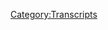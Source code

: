 {{Transcript
    | title         = [[133: Operation Paul Revere]]
    | caption       = [https://knowledgefight.libsyn.com/knowledge-fight-operation-paul-revere Listen to this episode on Libsyn]
    | episodeNumber = [[133: Operation Paul Revere|133]]
    | length        = 02:29:57
}}

{{MessageBox
    | header     = Warning: Bot Generated Content
    | text       = This transcript was automatically generated by transcription software and likely contains many mistakes and misattributions. Please check the audio for definitive quotes, attribution, and context.
    | image      = N3yvass4myg91.webp
    | imagewidth = 50px
    | id         = warning
}}

{{TranscriptBlock
    | name      = Unknown Speaker
    | timestamp = 00:00:00.000
    | text      = Andy in Kansas, you're on the air, thanks for holding.
}}

{{TranscriptBlock
    | name      = Unknown Speaker
    | timestamp = 00:00:04.080
    | text      = Hello Alex, I'm a first time caller, I'm a huge fan, I love your work.
}}

{{TranscriptBlock
    | name      = Unknown Speaker
    | timestamp = 00:00:07.280
    | text      = I love you.
}}

{{TranscriptBlock
    | name      = Unknown Speaker
    | timestamp = 00:00:07.780
    | text      = Hey everybody, welcome back to Knowledge Fight, I'm Dan.
}}

{{TranscriptBlock
    | name      = Unknown Speaker
    | timestamp = 00:00:10.000
    | text      = I'm Jarden!
}}

{{TranscriptBlock
    | name      = Unknown Speaker
    | timestamp = 00:00:10.640
    | text      = We're a couple dudes, like to sit around, drink novelty beverages, and talk a little bit about Alex Jones.
}}

{{TranscriptBlock
    | name      = Unknown Speaker
    | timestamp = 00:00:15.279
    | text      = That is what we do, I like the gravelly voice there.
}}

{{TranscriptBlock
    | name      = Unknown Speaker
    | timestamp = 00:00:17.839
    | text      = Yeah, it's the sign of things to come.
}}

{{TranscriptBlock
    | name      = Unknown Speaker
    | timestamp = 00:00:20.079
    | text      = Oh boy, oh boy.
}}

{{TranscriptBlock
    | name      = Unknown Speaker
    | timestamp = 00:00:21.440
    | text      = Uh, Dan, is there another reason to listen to us besides your wonderful gravelly voice?
}}

{{TranscriptBlock
    | name      = Unknown Speaker
    | timestamp = 00:00:27.440
    | text      = Besides all the tones?
}}

{{TranscriptBlock
    | name      = Unknown Speaker
    | timestamp = 00:00:28.160
    | text      = Besides those tones?
}}

{{TranscriptBlock
    | name      = Unknown Speaker
    | timestamp = 00:00:29.199
    | text      = I know a lot about Alex Jones.
}}

{{TranscriptBlock
    | name      = Unknown Speaker
    | timestamp = 00:00:31.120
    | text      = I am not a serial killer, and you are, apparently.
}}

{{TranscriptBlock
    | name      = Unknown Speaker
    | timestamp = 00:00:34.240
    | text      = No, not a serial killer.
}}

{{TranscriptBlock
    | name      = Unknown Speaker
    | timestamp = 00:00:36.159
    | text      = Um, so, uh, Jarden, today we got a-
}}

{{TranscriptBlock
    | name      = Unknown Speaker
    | timestamp = 00:00:38.000
    | text      = It puts the lotion in the basket.
}}

{{TranscriptBlock
    | name      = Unknown Speaker
    | timestamp = 00:00:40.399
    | text      = Uh, or else it gets the hose.
}}

{{TranscriptBlock
    | name      = Unknown Speaker
    | timestamp = 00:00:42.000
    | text      = Yeah.
}}

{{TranscriptBlock
    | name      = Unknown Speaker
    | timestamp = 00:00:42.479
    | text      = Um, I got a couple of, uh, quick things to do really quick.
}}

{{TranscriptBlock
    | name      = Unknown Speaker
    | timestamp = 00:00:45.840
    | text      = We got a, we got a fuckin' wild episode to go over today.
}}

{{TranscriptBlock
    | name      = Unknown Speaker
    | timestamp = 00:00:48.960
    | text      = Okay.
}}

{{TranscriptBlock
    | name      = Unknown Speaker
    | timestamp = 00:00:49.200
    | text      = Uh, spoiler alert, it has something to do with, uh, Infowars' recent 34 hour marathon.
}}

{{TranscriptBlock
    | name      = Unknown Speaker
    | timestamp = 00:00:54.079
    | text      = Okay, who would've guessed?
}}

{{TranscriptBlock
    | name      = Unknown Speaker
    | timestamp = 00:00:55.359
    | text      = That I may have watched way too much of.
}}

{{TranscriptBlock
    | name      = Unknown Speaker
    | timestamp = 00:00:57.119
    | text      = You, any, any is too much.
}}

{{TranscriptBlock
    | name      = Unknown Speaker
    | timestamp = 00:00:59.920
    | text      = Any is too much.
}}

{{TranscriptBlock
    | name      = Unknown Speaker
    | timestamp = 00:01:00.719
    | text      = Yeah, that's probably true.
}}

{{TranscriptBlock
    | name      = Unknown Speaker
    | timestamp = 00:01:02.159
    | text      = That's probably true.
}}

{{TranscriptBlock
    | name      = Unknown Speaker
    | timestamp = 00:01:03.039
    | text      = But, before we get into anything, I'd like to give a shout out to a couple of new donors.
}}

{{TranscriptBlock
    | name      = Unknown Speaker
    | timestamp = 00:01:06.640
    | text      = Ooh.
}}

{{TranscriptBlock
    | name      = Unknown Speaker
    | timestamp = 00:01:07.280
    | text      = So, first, I'd like to say thank you to Mary.
}}

{{TranscriptBlock
    | name      = Unknown Speaker
    | timestamp = 00:01:11.200
    | text      = I'm a policy wonk.
}}

{{TranscriptBlock
    | name      = Unknown Speaker
    | timestamp = 00:01:12.400
    | text      = Thank you for joining up with the show.
}}

{{TranscriptBlock
    | name      = Unknown Speaker
    | timestamp = 00:01:13.599
    | text      = Hello, Mary, thank you very much.
}}

{{TranscriptBlock
    | name      = Unknown Speaker
    | timestamp = 00:01:15.599
    | text      = We appreciate it so much.
}}

{{TranscriptBlock
    | name      = Unknown Speaker
    | timestamp = 00:01:17.280
    | text      = Uh, also, I'd like to give a shout out to another new policy wonk.
}}

{{TranscriptBlock
    | name      = Unknown Speaker
    | timestamp = 00:01:19.840
    | text      = What's going on out there, Adam?
}}

{{TranscriptBlock
    | name      = Unknown Speaker
    | timestamp = 00:01:21.840
    | text      = I'm a policy wonk.
}}

{{TranscriptBlock
    | name      = Unknown Speaker
    | timestamp = 00:01:22.959
    | text      = Thank you so much.
}}

{{TranscriptBlock
    | name      = Unknown Speaker
    | timestamp = 00:01:23.680
    | text      = Thank you very much, Adam.
}}

{{TranscriptBlock
    | name      = Unknown Speaker
    | timestamp = 00:01:24.719
    | text      = If you'd like to become a policy-
}}

{{TranscriptBlock
    | name      = Unknown Speaker
    | timestamp = 00:01:25.599
    | text      = Two, uh, two solid biblical names.
}}

{{TranscriptBlock
    | name      = Unknown Speaker
    | timestamp = 00:01:27.840
    | text      = That's what we like on Knowledge Fight.
}}

{{TranscriptBlock
    | name      = Unknown Speaker
    | timestamp = 00:01:29.599
    | text      = We love the Bible here.
}}

{{TranscriptBlock
    | name      = Unknown Speaker
    | timestamp = 00:01:30.799
    | text      = If you've listened to any of our shows.
}}

{{TranscriptBlock
    | name      = Unknown Speaker
    | timestamp = 00:01:32.879
    | text      = It's Mary spelled M-A-R-I, though.
}}

{{TranscriptBlock
    | name      = Unknown Speaker
    | timestamp = 00:01:35.280
    | text      = Oh, okay.
}}

{{TranscriptBlock
    | name      = Unknown Speaker
    | timestamp = 00:01:35.840
    | text      = It's a little hip Bible.
}}

{{TranscriptBlock
    | name      = Unknown Speaker
    | timestamp = 00:01:36.799
    | text      = So, yeah, yeah, yeah.
}}

{{TranscriptBlock
    | name      = Unknown Speaker
    | timestamp = 00:01:38.000
    | text      = I gotcha.
}}

{{TranscriptBlock
    | name      = Unknown Speaker
    | timestamp = 00:01:38.560
    | text      = We'd like to thank you guys.
}}

{{TranscriptBlock
    | name      = Unknown Speaker
    | timestamp = 00:01:39.439
    | text      = If you'd like to become a policy wonk yourself.
}}

{{TranscriptBlock
    | name      = Unknown Speaker
    | timestamp = 00:01:41.120
    | text      = Hip Bible?
}}

{{TranscriptBlock
    | name      = Unknown Speaker
    | timestamp = 00:01:41.840
    | text      = Sure.
}}

{{TranscriptBlock
    | name      = Unknown Speaker
    | timestamp = 00:01:42.319
    | text      = All right.
}}

{{TranscriptBlock
    | name      = Unknown Speaker
    | timestamp = 00:01:42.719
    | text      = Cool kids Bible.
}}

{{TranscriptBlock
    | name      = Unknown Speaker
    | timestamp = 00:01:43.439
    | text      = All right.
}}

{{TranscriptBlock
    | name      = Unknown Speaker
    | timestamp = 00:01:44.319
    | text      = Nouveau Bible.
}}

{{TranscriptBlock
    | name      = Unknown Speaker
    | timestamp = 00:01:45.280
    | text      = I gotcha.
}}

{{TranscriptBlock
    | name      = Unknown Speaker
    | timestamp = 00:01:46.079
    | text      = Um, if you want to become a policy wonk, you can go to our website, knowledgefight.com,
}}

{{TranscriptBlock
    | name      = Unknown Speaker
    | timestamp = 00:01:49.519
    | text      = click the support the show button, and, uh, join up.
}}

{{TranscriptBlock
    | name      = Unknown Speaker
    | timestamp = 00:01:52.079
    | text      = You become a policy wonk.
}}

{{TranscriptBlock
    | name      = Unknown Speaker
    | timestamp = 00:01:53.120
    | text      = That was always my favorite version is the, the Nouveau International version of the Bible,
}}

{{TranscriptBlock
    | name      = Unknown Speaker
    | timestamp = 00:01:57.280
    | text      = I believe.
}}

{{TranscriptBlock
    | name      = Unknown Speaker
    | timestamp = 00:01:57.760
    | text      = The, uh, the Urban Dictionary version of the Bible.
}}

{{TranscriptBlock
    | name      = Unknown Speaker
    | timestamp = 00:02:00.319
    | text      = Mm-hmm.
}}

{{TranscriptBlock
    | name      = Unknown Speaker
    | timestamp = 00:02:00.719
    | text      = Mm-hmm.
}}

{{TranscriptBlock
    | name      = Unknown Speaker
    | timestamp = 00:02:01.200
    | text      = Um, so, Jordan, we're going to be talking about Alex Jones's incredibly desperate-
}}

{{TranscriptBlock
    | name      = Unknown Speaker
    | timestamp = 00:02:04.719
    | text      = The King LeBron James Bible, I believe.
}}

{{TranscriptBlock
    | name      = Unknown Speaker
    | timestamp = 00:02:06.560
    | text      = Exactly.
}}

{{TranscriptBlock
    | name      = Unknown Speaker
    | timestamp = 00:02:07.599
    | text      = That's a perfect way to put it.
}}

{{TranscriptBlock
    | name      = Unknown Speaker
    | timestamp = 00:02:08.719
    | text      = Yep.
}}

{{TranscriptBlock
    | name      = Unknown Speaker
    | timestamp = 00:02:09.199
    | text      = Um, Alex Jones did a very, uh, depressing and, uh, ultimately very desperate 34-hour marathon.
}}

{{TranscriptBlock
    | name      = Unknown Speaker
    | timestamp = 00:02:16.000
    | text      = That sounds right.
}}

{{TranscriptBlock
    | name      = Unknown Speaker
    | timestamp = 00:02:16.719
    | text      = Uh, I watched-
}}

{{TranscriptBlock
    | name      = Unknown Speaker
    | timestamp = 00:02:17.599
    | text      = He had a great run in the news.
}}

{{TranscriptBlock
    | name      = Unknown Speaker
    | timestamp = 00:02:19.280
    | text      = From what I heard, he had the best weekend.
}}

{{TranscriptBlock
    | name      = Unknown Speaker
    | timestamp = 00:02:22.080
    | text      = Oh, boy. There's so much to talk about, so much to go over, so much sadness.
}}

{{TranscriptBlock
    | name      = Unknown Speaker
    | timestamp = 00:02:26.319
    | text      = Yeah.
}}

{{TranscriptBlock
    | name      = Unknown Speaker
    | timestamp = 00:02:26.639
    | text      = Um, so I started watching at 11 when the Alex Jones show started, because I'm not watching
}}

{{TranscriptBlock
    | name      = Unknown Speaker
    | timestamp = 00:02:31.919
    | text      = David Knight.
}}

{{TranscriptBlock
    | name      = Unknown Speaker
    | timestamp = 00:02:32.560
    | text      = No.
}}

{{TranscriptBlock
    | name      = Unknown Speaker
    | timestamp = 00:02:32.800
    | text      = The kickoff of the marathon.
}}

{{TranscriptBlock
    | name      = Unknown Speaker
    | timestamp = 00:02:34.159
    | text      = Yeah.
}}

{{TranscriptBlock
    | name      = Unknown Speaker
    | timestamp = 00:02:34.400
    | text      = The anchorman, David Knight.
}}

{{TranscriptBlock
    | name      = Unknown Speaker
    | timestamp = 00:02:36.479
    | text      = It's time for us-
}}

{{TranscriptBlock
    | name      = Unknown Speaker
    | timestamp = 00:02:38.800
    | text      = I would have stopped-
}}

{{TranscriptBlock
    | name      = Unknown Speaker
    | timestamp = 00:02:39.199
    | text      = To do a 34-hour marathon-
}}

{{TranscriptBlock
    | name      = Unknown Speaker
    | timestamp = 00:02:42.800
    | text      = I would have stopped-
}}

{{TranscriptBlock
    | name      = Unknown Speaker
    | timestamp = 00:02:43.680
    | text      = In order-
}}

{{TranscriptBlock
    | name      = Unknown Speaker
    | timestamp = 00:02:44.319
    | text      = So quick, if I'd listened to him.
}}

{{TranscriptBlock
    | name      = Unknown Speaker
    | timestamp = 00:02:45.680
    | text      = To get more money.
}}

{{TranscriptBlock
    | name      = Unknown Speaker
    | timestamp = 00:02:47.280
    | text      = We need money.
}}

{{TranscriptBlock
    | name      = Unknown Speaker
    | timestamp = 00:02:48.400
    | text      = You and I had talked about-
}}

{{TranscriptBlock
    | name      = Unknown Speaker
    | timestamp = 00:02:49.520
    | text      = Please give us some money.
}}

{{TranscriptBlock
    | name      = Unknown Speaker
    | timestamp = 00:02:50.800
    | text      = We talked about recording on Thursday, and so, uh, I was in preparation mode for that,
}}

{{TranscriptBlock
    | name      = Unknown Speaker
    | timestamp = 00:02:56.000
    | text      = and it turned out you were busy.
}}

{{TranscriptBlock
    | name      = Unknown Speaker
    | timestamp = 00:02:57.199
    | text      = Yeah.
}}

{{TranscriptBlock
    | name      = Unknown Speaker
    | timestamp = 00:02:57.439
    | text      = And so instead I was like, I'm gonna see how much of this marathon I can watch.
}}

{{TranscriptBlock
    | name      = Unknown Speaker
    | timestamp = 00:03:01.280
    | text      = I want- I like endurance challenges.
}}

{{TranscriptBlock
    | name      = Unknown Speaker
    | timestamp = 00:03:03.039
    | text      = Yeah, yeah, yeah. Who doesn't?
}}

{{TranscriptBlock
    | name      = Unknown Speaker
    | timestamp = 00:03:04.560
    | text      = So I started at 11 with Alex Jones.
}}

{{TranscriptBlock
    | name      = Unknown Speaker
    | timestamp = 00:03:06.400
    | text      = Who doesn't like a little, uh, 30 Days of McDonald's going on there, huh?
}}

{{TranscriptBlock
    | name      = Unknown Speaker
    | timestamp = 00:03:10.000
    | text      = Right.
}}

{{TranscriptBlock
    | name      = Unknown Speaker
    | timestamp = 00:03:10.560
    | text      = So Alex Jones is on, and he's getting weird right out of the gate.
}}

{{TranscriptBlock
    | name      = Unknown Speaker
    | timestamp = 00:03:14.000
    | text      = Yep.
}}

{{TranscriptBlock
    | name      = Unknown Speaker
    | timestamp = 00:03:14.479
    | text      = It's mostly him doing a lot of ads, which is kind of normal.
}}

{{TranscriptBlock
    | name      = Unknown Speaker
    | timestamp = 00:03:18.000
    | text      = Right.
}}

{{TranscriptBlock
    | name      = Unknown Speaker
    | timestamp = 00:03:18.240
    | text      = And then being very defensive about the people who are suing him for creating an abusive workplace.
}}

{{TranscriptBlock
    | name      = Unknown Speaker
    | timestamp = 00:03:23.759
    | text      = There's a lot of that.
}}

{{TranscriptBlock
    | name      = Unknown Speaker
    | timestamp = 00:03:24.800
    | text      = And in so doing, I have no doubt created an abusive workplace.
}}

{{TranscriptBlock
    | name      = Unknown Speaker
    | timestamp = 00:03:29.919
    | text      = Probably.
}}

{{TranscriptBlock
    | name      = Unknown Speaker
    | timestamp = 00:03:31.520
    | text      = I can't believe these people think that-
}}

{{TranscriptBlock
    | name      = Unknown Speaker
    | timestamp = 00:03:33.280
    | text      = You guys don't take any abuse at this fucking workplace, do you?
}}

{{TranscriptBlock
    | name      = Unknown Speaker
    | timestamp = 00:03:36.400
    | text      = None of you.
}}

{{TranscriptBlock
    | name      = Unknown Speaker
    | timestamp = 00:03:37.199
    | text      = You- you piece of shit.
}}

{{TranscriptBlock
    | name      = Unknown Speaker
    | timestamp = 00:03:38.479
    | text      = You've never been abused at this goddamn workplace, have you?
}}

{{TranscriptBlock
    | name      = Unknown Speaker
    | timestamp = 00:03:41.199
    | text      = You're taking some artistic license, but you're not far off.
}}

{{TranscriptBlock
    | name      = Unknown Speaker
    | timestamp = 00:03:43.439
    | text      = Yeah, that sounds great.
}}

{{TranscriptBlock
    | name      = Unknown Speaker
    | timestamp = 00:03:44.560
    | text      = Uh, there's just a lot of, I've never hugged Ashley Beckford.
}}

{{TranscriptBlock
    | name      = Unknown Speaker
    | timestamp = 00:03:46.960
    | text      = Like, that sort of thing.
}}

{{TranscriptBlock
    | name      = Unknown Speaker
    | timestamp = 00:03:48.319
    | text      = It's like, all right, man.
}}

{{TranscriptBlock
    | name      = Unknown Speaker
    | timestamp = 00:03:49.199
    | text      = I've never hugged anyone.
}}

{{TranscriptBlock
    | name      = Unknown Speaker
    | timestamp = 00:03:50.960
    | text      = Look into my eyes.
}}

{{TranscriptBlock
    | name      = Unknown Speaker
    | timestamp = 00:03:52.479
    | text      = Then he was getting really weird and going on and on about how, like,
}}

{{TranscriptBlock
    | name      = Unknown Speaker
    | timestamp = 00:03:55.840
    | text      = everyone thinks I'm antisemitic, but my wife's- my ex-wife's mom is Jewish,
}}

{{TranscriptBlock
    | name      = Unknown Speaker
    | timestamp = 00:04:00.319
    | text      = and that means that she's Jewish, and that means my kids are Jewish.
}}

{{TranscriptBlock
    | name      = Unknown Speaker
    | timestamp = 00:04:03.520
    | text      = And like, whoa, Alex, hold on.
}}

{{TranscriptBlock
    | name      = Unknown Speaker
    | timestamp = 00:04:05.919
    | text      = I mean, technically speaking-
}}

{{TranscriptBlock
    | name      = Unknown Speaker
    | timestamp = 00:04:08.960
    | text      = Metrilineal.
}}

{{TranscriptBlock
    | name      = Unknown Speaker
    | timestamp = 00:04:09.680
    | text      = Metrilineally, he kind of does have a point.
}}

{{TranscriptBlock
    | name      = Unknown Speaker
    | timestamp = 00:04:12.080
    | text      = No, no, no, but you're missing the big piece of this.
}}

{{TranscriptBlock
    | name      = Unknown Speaker
    | timestamp = 00:04:15.120
    | text      = Which is why I hate my kids.
}}

{{TranscriptBlock
    | name      = Unknown Speaker
    | timestamp = 00:04:17.199
    | text      = For years, these antisemitic critics of his have been accusing Kelly, his ex-wife,
}}

{{TranscriptBlock
    | name      = Unknown Speaker
    | timestamp = 00:04:24.079
    | text      = of being Jewish, and that he's secretly working for Israel through her,
}}

{{TranscriptBlock
    | name      = Unknown Speaker
    | timestamp = 00:04:28.639
    | text      = or something like that, and he's always denied that she's Jewish.
}}

{{TranscriptBlock
    | name      = Unknown Speaker
    | timestamp = 00:04:31.839
    | text      = Wait, what?
}}

{{TranscriptBlock
    | name      = Unknown Speaker
    | timestamp = 00:04:32.560
    | text      = Yeah.
}}

{{TranscriptBlock
    | name      = Unknown Speaker
    | timestamp = 00:04:32.879
    | text      = He's denied that she's Jewish.
}}

{{TranscriptBlock
    | name      = Unknown Speaker
    | timestamp = 00:04:34.639
    | text      = Totally, yeah.
}}

{{TranscriptBlock
    | name      = Unknown Speaker
    | timestamp = 00:04:35.839
    | text      = Really?
}}

{{TranscriptBlock
    | name      = Unknown Speaker
    | timestamp = 00:04:36.240
    | text      = Because I don't think she's a practicing member of the Jewish community.
}}

{{TranscriptBlock
    | name      = Unknown Speaker
    | timestamp = 00:04:39.839
    | text      = I think she's, like, converted to Christianity.
}}

{{TranscriptBlock
    | name      = Unknown Speaker
    | timestamp = 00:04:42.000
    | text      = I'm not entirely sure, and it's not my business.
}}

{{TranscriptBlock
    | name      = Unknown Speaker
    | timestamp = 00:04:43.759
    | text      = I don't really care.
}}

{{TranscriptBlock
    | name      = Unknown Speaker
    | timestamp = 00:04:44.800
    | text      = But he's denied it vehemently.
}}

{{TranscriptBlock
    | name      = Unknown Speaker
    | timestamp = 00:04:48.560
    | text      = And now, because it serves his purposes, he's like,
}}

{{TranscriptBlock
    | name      = Unknown Speaker
    | timestamp = 00:04:51.600
    | text      = man, my ex-wife is Jewish.
}}

{{TranscriptBlock
    | name      = Unknown Speaker
    | timestamp = 00:04:52.959
    | text      = I can't hate him.
}}

{{TranscriptBlock
    | name      = Unknown Speaker
    | timestamp = 00:04:53.600
    | text      = Oh, man.
}}

{{TranscriptBlock
    | name      = Unknown Speaker
    | timestamp = 00:04:54.480
    | text      = He's getting attacked on both sides, so now he has no idea where to go.
}}

{{TranscriptBlock
    | name      = Unknown Speaker
    | timestamp = 00:04:57.519
    | text      = He's rambling around about this, and he's like, my new wife,
}}

{{TranscriptBlock
    | name      = Unknown Speaker
    | timestamp = 00:05:00.800
    | text      = she comes from a great pedigree.
}}

{{TranscriptBlock
    | name      = Unknown Speaker
    | timestamp = 00:05:02.399
    | text      = She's German.
}}

{{TranscriptBlock
    | name      = Unknown Speaker
    | timestamp = 00:05:02.800
    | text      = Oh, no.
}}

{{TranscriptBlock
    | name      = Unknown Speaker
    | timestamp = 00:05:03.759
    | text      = No, no, no, no.
}}

{{TranscriptBlock
    | name      = Unknown Speaker
    | timestamp = 00:05:04.959
    | text      = Why did he say pedigree?
}}

{{TranscriptBlock
    | name      = Unknown Speaker
    | timestamp = 00:05:06.079
    | text      = I don't like pedigree.
}}

{{TranscriptBlock
    | name      = Unknown Speaker
    | timestamp = 00:05:06.959
    | text      = It's weird.
}}

{{TranscriptBlock
    | name      = Unknown Speaker
    | timestamp = 00:05:07.920
    | text      = I don't like it anywhere.
}}

{{TranscriptBlock
    | name      = Unknown Speaker
    | timestamp = 00:05:08.959
    | text      = No, the word pedigree should be dog food.
}}

{{TranscriptBlock
    | name      = Unknown Speaker
    | timestamp = 00:05:11.199
    | text      = This next quote is even worse, and this is a direct quote.
}}

{{TranscriptBlock
    | name      = Unknown Speaker
    | timestamp = 00:05:14.160
    | text      = She has a noble nose, but she's not Jewish.
}}

{{TranscriptBlock
    | name      = Unknown Speaker
    | timestamp = 00:05:17.759
    | text      = That is a very anti-Semitic thing to say.
}}

{{TranscriptBlock
    | name      = Unknown Speaker
    | timestamp = 00:05:26.079
    | text      = It's at least weird.
}}

{{TranscriptBlock
    | name      = Unknown Speaker
    | timestamp = 00:05:27.600
    | text      = That's very weird.
}}

{{TranscriptBlock
    | name      = Unknown Speaker
    | timestamp = 00:05:31.199
    | text      = In a very anti-Semitic way.
}}

{{TranscriptBlock
    | name      = Unknown Speaker
    | timestamp = 00:05:32.480
    | text      = Yeah, exactly.
}}

{{TranscriptBlock
    | name      = Unknown Speaker
    | timestamp = 00:05:34.000
    | text      = Listen, she has a patrician nose, all right?
}}

{{TranscriptBlock
    | name      = Unknown Speaker
    | timestamp = 00:05:37.680
    | text      = She is from the Acropolis, not the Acropolis where the Jews...
}}

{{TranscriptBlock
    | name      = Unknown Speaker
    | timestamp = 00:05:43.120
    | text      = All right.
}}

{{TranscriptBlock
    | name      = Unknown Speaker
    | timestamp = 00:05:44.240
    | text      = I'm watching it, and I'm like, all right, this show is going weird.
}}

{{TranscriptBlock
    | name      = Unknown Speaker
    | timestamp = 00:05:48.319
    | text      = And then Alex brings in his first guest, and it's that Simon Roche,
}}

{{TranscriptBlock
    | name      = Unknown Speaker
    | timestamp = 00:05:53.120
    | text      = the Switzerlander from South Africa, and we are starting hot.
}}

{{TranscriptBlock
    | name      = Unknown Speaker
    | timestamp = 00:05:57.519
    | text      = Yeah, we're right out the gate with...
}}

{{TranscriptBlock
    | name      = Unknown Speaker
    | timestamp = 00:05:58.879
    | text      = We're going white genocide.
}}

{{TranscriptBlock
    | name      = Unknown Speaker
    | timestamp = 00:06:00.319
    | text      = Who said anything about racism?
}}

{{TranscriptBlock
    | name      = Unknown Speaker
    | timestamp = 00:06:02.000
    | text      = That's not me.
}}

{{TranscriptBlock
    | name      = Unknown Speaker
    | timestamp = 00:06:02.560
    | text      = That's not Alex Jones.
}}

{{TranscriptBlock
    | name      = Unknown Speaker
    | timestamp = 00:06:03.759
    | text      = Anyways, for what's happening to the whites, let's go on down to South Africa.
}}

{{TranscriptBlock
    | name      = Unknown Speaker
    | timestamp = 00:06:09.360
    | text      = And at one point, Alex is like, he's like, why don't you guys just leave?
}}

{{TranscriptBlock
    | name      = Unknown Speaker
    | timestamp = 00:06:13.279
    | text      = Like, why don't you just go and let the blacks kill each other?
}}

{{TranscriptBlock
    | name      = Unknown Speaker
    | timestamp = 00:06:16.000
    | text      = It's essentially the question that he asks him,
}}

{{TranscriptBlock
    | name      = Unknown Speaker
    | timestamp = 00:06:17.839
    | text      = which is a question that he asked the last time he was on the show.
}}

{{TranscriptBlock
    | name      = Unknown Speaker
    | timestamp = 00:06:20.879
    | text      = And Simon Roche starts screaming at him.
}}

{{TranscriptBlock
    | name      = Unknown Speaker
    | timestamp = 00:06:23.519
    | text      = He gets really mad, and he's like, we will not back down in the face of barbarism.
}}

{{TranscriptBlock
    | name      = Unknown Speaker
    | timestamp = 00:06:28.480
    | text      = I'm like, oh, Jesus Christ, what is going on here?
}}

{{TranscriptBlock
    | name      = Unknown Speaker
    | timestamp = 00:06:34.800
    | text      = So he proceeds to have, like, a couple more just white dude guests.
}}

{{TranscriptBlock
    | name      = Unknown Speaker
    | timestamp = 00:06:40.480
    | text      = I don't even remember who they are.
}}

{{TranscriptBlock
    | name      = Unknown Speaker
    | timestamp = 00:06:41.839
    | text      = Anthony Kumiya.
}}

{{TranscriptBlock
    | name      = Unknown Speaker
    | timestamp = 00:06:42.720
    | text      = Oh, the guy who runs Gab, the fake Twitter where all the white supremacists go
}}

{{TranscriptBlock
    | name      = Unknown Speaker
    | timestamp = 00:06:47.759
    | text      = when they get kicked off Twitter.
}}

{{TranscriptBlock
    | name      = Unknown Speaker
    | timestamp = 00:06:48.879
    | text      = Nope, did not know that was a thing.
}}

{{TranscriptBlock
    | name      = Unknown Speaker
    | timestamp = 00:06:50.240
    | text      = He's on...
}}

{{TranscriptBlock
    | name      = Unknown Speaker
    | timestamp = 00:06:50.879
    | text      = Really unhappy, I do.
}}

{{TranscriptBlock
    | name      = Unknown Speaker
    | timestamp = 00:06:52.079
    | text      = And Anthony Kumiya comes in, and that's pretty much Alex's show.
}}

{{TranscriptBlock
    | name      = Unknown Speaker
    | timestamp = 00:06:55.519
    | text      = Yeah.
}}

{{TranscriptBlock
    | name      = Unknown Speaker
    | timestamp = 00:06:55.759
    | text      = Then we get to...
}}

{{TranscriptBlock
    | name      = Unknown Speaker
    | timestamp = 00:06:56.800
    | text      = White.
}}

{{TranscriptBlock
    | name      = Unknown Speaker
    | timestamp = 00:06:57.519
    | text      = Whiteness.
}}

{{TranscriptBlock
    | name      = Unknown Speaker
    | timestamp = 00:06:58.000
    | text      = We get to the war room.
}}

{{TranscriptBlock
    | name      = Unknown Speaker
    | timestamp = 00:06:59.199
    | text      = A giant...
}}

{{TranscriptBlock
    | name      = Unknown Speaker
    | timestamp = 00:07:00.160
    | text      = It might as well have been a giant pile of cocaine.
}}

{{TranscriptBlock
    | name      = Unknown Speaker
    | timestamp = 00:07:02.720
    | text      = It was so white.
}}

{{TranscriptBlock
    | name      = Unknown Speaker
    | timestamp = 00:07:03.360
    | text      = Right.
}}

{{TranscriptBlock
    | name      = Unknown Speaker
    | timestamp = 00:07:03.759
    | text      = Yeah.
}}

{{TranscriptBlock
    | name      = Unknown Speaker
    | timestamp = 00:07:04.240
    | text      = We get to the war room with Owen Schroyer, and he brings a tiny bit of diversity
}}

{{TranscriptBlock
    | name      = Unknown Speaker
    | timestamp = 00:07:09.759
    | text      = into the proceedings.
}}

{{TranscriptBlock
    | name      = Unknown Speaker
    | timestamp = 00:07:11.279
    | text      = He allows a woman somewhere in the premises?
}}

{{TranscriptBlock
    | name      = Unknown Speaker
    | timestamp = 00:07:13.519
    | text      = Not a woman.
}}

{{TranscriptBlock
    | name      = Unknown Speaker
    | timestamp = 00:07:14.160
    | text      = Oh, okay.
}}

{{TranscriptBlock
    | name      = Unknown Speaker
    | timestamp = 00:07:14.959
    | text      = Well, good.
}}

{{TranscriptBlock
    | name      = Unknown Speaker
    | timestamp = 00:07:15.839
    | text      = Thank God.
}}

{{TranscriptBlock
    | name      = Unknown Speaker
    | timestamp = 00:07:16.240
    | text      = He has an Indian guy on who's running for office.
}}

{{TranscriptBlock
    | name      = Unknown Speaker
    | timestamp = 00:07:19.680
    | text      = He's trying to take Elizabeth Warren's seat, and it still is good luck.
}}

{{TranscriptBlock
    | name      = Unknown Speaker
    | timestamp = 00:07:23.439
    | text      = It's pretty uncomfortable because they keep saying,
}}

{{TranscriptBlock
    | name      = Unknown Speaker
    | timestamp = 00:07:26.079
    | text      = only a real Indian can beat a fake Indian.
}}

{{TranscriptBlock
    | name      = Unknown Speaker
    | timestamp = 00:07:28.720
    | text      = That's a very, very bad slogan.
}}

{{TranscriptBlock
    | name      = Unknown Speaker
    | timestamp = 00:07:33.199
    | text      = That's not a winning slogan.
}}

{{TranscriptBlock
    | name      = Unknown Speaker
    | timestamp = 00:07:35.519
    | text      = It's a winning slogan for some people.
}}

{{TranscriptBlock
    | name      = Unknown Speaker
    | timestamp = 00:07:37.519
    | text      = It'll really appeal to some part of the base, but the rest are gonna be like,
}}

{{TranscriptBlock
    | name      = Unknown Speaker
    | timestamp = 00:07:42.319
    | text      = hold on.
}}

{{TranscriptBlock
    | name      = Unknown Speaker
    | timestamp = 00:07:44.399
    | text      = So that interview is wild.
}}

{{TranscriptBlock
    | name      = Unknown Speaker
    | timestamp = 00:07:46.319
    | text      = And I actually think beyond the racism, that guy was making a couple of good points
}}

{{TranscriptBlock
    | name      = Unknown Speaker
    | timestamp = 00:07:50.959
    | text      = about problems being bigger than just looking at one problem.
}}

{{TranscriptBlock
    | name      = Unknown Speaker
    | timestamp = 00:07:55.040
    | text      = He was talking a lot about systematic stuff,
}}

{{TranscriptBlock
    | name      = Unknown Speaker
    | timestamp = 00:07:57.839
    | text      = and how when you look at poverty, you gotta look at a bigger picture.
}}

{{TranscriptBlock
    | name      = Unknown Speaker
    | timestamp = 00:08:01.040
    | text      = He's getting into your Club of Rome concepts.
}}

{{TranscriptBlock
    | name      = Unknown Speaker
    | timestamp = 00:08:03.360
    | text      = Somewhat, but what he was talking about is he worked in systems and stuff like that,
}}

{{TranscriptBlock
    | name      = Unknown Speaker
    | timestamp = 00:08:08.879
    | text      = and so he was applying his expertise to real world issues.
}}

{{TranscriptBlock
    | name      = Unknown Speaker
    | timestamp = 00:08:14.079
    | text      = Beyond the real Indian beats fake Indian, I'm not into that, but...
}}

{{TranscriptBlock
    | name      = Unknown Speaker
    | timestamp = 00:08:19.600
    | text      = It's a bad slogan.
}}

{{TranscriptBlock
    | name      = Unknown Speaker
    | timestamp = 00:08:20.639
    | text      = The rest of the stuff he was saying, I was like, all right, I'm just kind of bored.
}}

{{TranscriptBlock
    | name      = Unknown Speaker
    | timestamp = 00:08:24.800
    | text      = You're fine.
}}

{{TranscriptBlock
    | name      = Unknown Speaker
    | timestamp = 00:08:26.319
    | text      = I know you're on Infowars because of that slogan.
}}

{{TranscriptBlock
    | name      = Unknown Speaker
    | timestamp = 00:08:28.800
    | text      = Yeah, pretty much exactly.
}}

{{TranscriptBlock
    | name      = Unknown Speaker
    | timestamp = 00:08:29.920
    | text      = But the rest of it, I'm like, all right, whatever.
}}

{{TranscriptBlock
    | name      = Unknown Speaker
    | timestamp = 00:08:32.320
    | text      = So I'm just bored.
}}

{{TranscriptBlock
    | name      = Unknown Speaker
    | timestamp = 00:08:32.960
    | text      = And then Roger Stone pops in.
}}

{{TranscriptBlock
    | name      = Unknown Speaker
    | timestamp = 00:08:34.720
    | text      = He's just wearing an Oxford shirt and a tie.
}}

{{TranscriptBlock
    | name      = Unknown Speaker
    | timestamp = 00:08:36.799
    | text      = No silly hat, nothing.
}}

{{TranscriptBlock
    | name      = Unknown Speaker
    | timestamp = 00:08:38.159
    | text      = Living his best life.
}}

{{TranscriptBlock
    | name      = Unknown Speaker
    | timestamp = 00:08:39.039
    | text      = But nothing.
}}

{{TranscriptBlock
    | name      = Unknown Speaker
    | timestamp = 00:08:39.519
    | text      = He's not wearing anything fun.
}}

{{TranscriptBlock
    | name      = Unknown Speaker
    | timestamp = 00:08:40.960
    | text      = Oh, he's not celebrating?
}}

{{TranscriptBlock
    | name      = Unknown Speaker
    | timestamp = 00:08:42.799
    | text      = No.
}}

{{TranscriptBlock
    | name      = Unknown Speaker
    | timestamp = 00:08:43.200
    | text      = He's not at Carnival this week?
}}

{{TranscriptBlock
    | name      = Unknown Speaker
    | timestamp = 00:08:44.720
    | text      = No.
}}

{{TranscriptBlock
    | name      = Unknown Speaker
    | timestamp = 00:08:45.200
    | text      = And so he brings in a guest named Jacob Engles, who is a journalist of sorts, who was on CNN
}}

{{TranscriptBlock
    | name      = Unknown Speaker
    | timestamp = 00:08:53.679
    | text      = in a round table gun debate after the Florida shooting.
}}

{{TranscriptBlock
    | name      = Unknown Speaker
    | timestamp = 00:08:57.840
    | text      = Great.
}}

{{TranscriptBlock
    | name      = Unknown Speaker
    | timestamp = 00:08:58.480
    | text      = And he was pro-guns, of course, and...
}}

{{TranscriptBlock
    | name      = Unknown Speaker
    | timestamp = 00:09:00.559
    | text      = Naturally.
}}

{{TranscriptBlock
    | name      = Unknown Speaker
    | timestamp = 00:09:01.360
    | text      = I didn't think that his appearance was anything too awful either, outside of like, I just
}}

{{TranscriptBlock
    | name      = Unknown Speaker
    | timestamp = 00:09:06.159
    | text      = disagree with stuff he's saying.
}}

{{TranscriptBlock
    | name      = Unknown Speaker
    | timestamp = 00:09:07.759
    | text      = But I looked into it and he writes for a publication, or I've come to find out now that he owns
}}

{{TranscriptBlock
    | name      = Unknown Speaker
    | timestamp = 00:09:12.720
    | text      = this publication.
}}

{{TranscriptBlock
    | name      = Unknown Speaker
    | timestamp = 00:09:13.519
    | text      = Okay.
}}

{{TranscriptBlock
    | name      = Unknown Speaker
    | timestamp = 00:09:14.480
    | text      = And their slogan on Facebook...
}}

{{TranscriptBlock
    | name      = Unknown Speaker
    | timestamp = 00:09:16.960
    | text      = It takes a real Indian to write the news.
}}

{{TranscriptBlock
    | name      = Unknown Speaker
    | timestamp = 00:09:19.200
    | text      = Nope.
}}

{{TranscriptBlock
    | name      = Unknown Speaker
    | timestamp = 00:09:19.679
    | text      = No, that's not that one?
}}

{{TranscriptBlock
    | name      = Unknown Speaker
    | timestamp = 00:09:20.720
    | text      = Their slogan includes, no puff pieces.
}}

{{TranscriptBlock
    | name      = Unknown Speaker
    | timestamp = 00:09:23.759
    | text      = And I looked into it and the last article that they'd posted was called Roger Stone's
}}

{{TranscriptBlock
    | name      = Unknown Speaker
    | timestamp = 00:09:28.960
    | text      = Struggle for America.
}}

{{TranscriptBlock
    | name      = Unknown Speaker
    | timestamp = 00:09:30.720
    | text      = And I read through it and I'm like, this is a little puff piecey.
}}

{{TranscriptBlock
    | name      = Unknown Speaker
    | timestamp = 00:09:33.039
    | text      = That sounds puff piecey.
}}

{{TranscriptBlock
    | name      = Unknown Speaker
    | timestamp = 00:09:34.320
    | text      = So I tweet about how that's ironic, and as soon as he gets off air, he tweets at me.
}}

{{TranscriptBlock
    | name      = Unknown Speaker
    | timestamp = 00:09:40.720
    | text      = All right.
}}

{{TranscriptBlock
    | name      = Unknown Speaker
    | timestamp = 00:09:41.039
    | text      = He tweets at me.
}}

{{TranscriptBlock
    | name      = Unknown Speaker
    | timestamp = 00:09:41.600
    | text      = All right.
}}

{{TranscriptBlock
    | name      = Unknown Speaker
    | timestamp = 00:09:41.840
    | text      = So he's got a full schedule.
}}

{{TranscriptBlock
    | name      = Unknown Speaker
    | timestamp = 00:09:42.960
    | text      = I started panicking.
}}

{{TranscriptBlock
    | name      = Unknown Speaker
    | timestamp = 00:09:44.639
    | text      = I'm like, oh no, the TV is talking back to me.
}}

{{TranscriptBlock
    | name      = Unknown Speaker
    | timestamp = 00:09:47.600
    | text      = And so I decided not to engage because I didn't, I don't really have anything against, not
}}

{{TranscriptBlock
    | name      = Unknown Speaker
    | timestamp = 00:09:56.240
    | text      = against him, but I don't really have any skin in the game outside of like, I kind of think
}}

{{TranscriptBlock
    | name      = Unknown Speaker
    | timestamp = 00:10:01.039
    | text      = that was a puff piece.
}}

{{TranscriptBlock
    | name      = Unknown Speaker
    | timestamp = 00:10:02.080
    | text      = He feels like it wasn't.
}}

{{TranscriptBlock
    | name      = Unknown Speaker
    | timestamp = 00:10:03.200
    | text      = What kind of...
}}

{{TranscriptBlock
    | name      = Unknown Speaker
    | timestamp = 00:10:04.000
    | text      = We could just agree to disagree preemptively.
}}

{{TranscriptBlock
    | name      = Unknown Speaker
    | timestamp = 00:10:06.000
    | text      = Sure.
}}

{{TranscriptBlock
    | name      = Unknown Speaker
    | timestamp = 00:10:06.320
    | text      = So I leave it alone.
}}

{{TranscriptBlock
    | name      = Unknown Speaker
    | timestamp = 00:10:08.159
    | text      = Go, you know, rest if it's super fucking boring.
}}

{{TranscriptBlock
    | name      = Unknown Speaker
    | timestamp = 00:10:11.200
    | text      = And then afterwards, after the war room, we get three hours of a guy who I watched all of it.
}}

{{TranscriptBlock
    | name      = Unknown Speaker
    | timestamp = 00:10:18.000
    | text      = And I don't know what his name is.
}}

{{TranscriptBlock
    | name      = Unknown Speaker
    | timestamp = 00:10:20.399
    | text      = I just, I just...
}}

{{TranscriptBlock
    | name      = Unknown Speaker
    | timestamp = 00:10:22.960
    | text      = Wait, is it just him by himself?
}}

{{TranscriptBlock
    | name      = Unknown Speaker
    | timestamp = 00:10:25.200
    | text      = No, he has Jerome Corsi come in at some point, which made it even more boring.
}}

{{TranscriptBlock
    | name      = Unknown Speaker
    | timestamp = 00:10:28.559
    | text      = Yeah, that's, that's astonishing.
}}

{{TranscriptBlock
    | name      = Unknown Speaker
    | timestamp = 00:10:30.720
    | text      = As I was live tweeting it, I just kept referring to him as the boring intern because he's a
}}

{{TranscriptBlock
    | name      = Unknown Speaker
    | timestamp = 00:10:35.519
    | text      = young guy and he's just so dog shit boring.
}}

{{TranscriptBlock
    | name      = Unknown Speaker
    | timestamp = 00:10:38.320
    | text      = Yeah.
}}

{{TranscriptBlock
    | name      = Unknown Speaker
    | timestamp = 00:10:38.639
    | text      = Like, I'm watching it like, I, oh God, I need something.
}}

{{TranscriptBlock
    | name      = Unknown Speaker
    | timestamp = 00:10:44.159
    | text      = And a couple of his great quotes are like, there's racism doesn't exist anymore.
}}

{{TranscriptBlock
    | name      = Unknown Speaker
    | timestamp = 00:10:49.200
    | text      = Of course not.
}}

{{TranscriptBlock
    | name      = Unknown Speaker
    | timestamp = 00:10:50.080
    | text      = He said...
}}

{{TranscriptBlock
    | name      = Unknown Speaker
    | timestamp = 00:10:50.480
    | text      = We elected Obama, we're home free.
}}

{{TranscriptBlock
    | name      = Unknown Speaker
    | timestamp = 00:10:52.720
    | text      = He said there are like 15 people who hate Mexicans in the world.
}}

{{TranscriptBlock
    | name      = Unknown Speaker
    | timestamp = 00:10:56.960
    | text      = Ted, Chad, Davis, fucking hate Davis.
}}

{{TranscriptBlock
    | name      = Unknown Speaker
    | timestamp = 00:11:00.559
    | text      = We got Simon Roche.
}}

{{TranscriptBlock
    | name      = Unknown Speaker
    | timestamp = 00:11:01.679
    | text      = Sure.
}}

{{TranscriptBlock
    | name      = Unknown Speaker
    | timestamp = 00:11:02.320
    | text      = We got his brother, Diamond Roche.
}}

{{TranscriptBlock
    | name      = Unknown Speaker
    | timestamp = 00:11:04.159
    | text      = Papa Roche.
}}

{{TranscriptBlock
    | name      = Unknown Speaker
    | timestamp = 00:11:04.720
    | text      = But he's actually...
}}

{{TranscriptBlock
    | name      = Unknown Speaker
    | timestamp = 00:11:07.440
    | text      = They're dead?
}}

{{TranscriptBlock
    | name      = Unknown Speaker
    | timestamp = 00:11:07.919
    | text      = Yeah.
}}

{{TranscriptBlock
    | name      = Unknown Speaker
    | timestamp = 00:11:09.039
    | text      = God damn it.
}}

{{TranscriptBlock
    | name      = Unknown Speaker
    | timestamp = 00:11:11.279
    | text      = You got there first.
}}

{{TranscriptBlock
    | name      = Unknown Speaker
    | timestamp = 00:11:12.879
    | text      = So like, I was just sitting there and I'm like, I am having trouble.
}}

{{TranscriptBlock
    | name      = Unknown Speaker
    | timestamp = 00:11:18.159
    | text      = Like, not even staying awake because it's still before 8pm.
}}

{{TranscriptBlock
    | name      = Unknown Speaker
    | timestamp = 00:11:22.000
    | text      = Yeah.
}}

{{TranscriptBlock
    | name      = Unknown Speaker
    | timestamp = 00:11:22.159
    | text      = But I'm just like, I don't know.
}}

{{TranscriptBlock
    | name      = Unknown Speaker
    | timestamp = 00:11:23.679
    | text      = I might have bit off more than I can chew with this fucking thing.
}}

{{TranscriptBlock
    | name      = Unknown Speaker
    | timestamp = 00:11:27.360
    | text      = Then Alex Jones comes back.
}}

{{TranscriptBlock
    | name      = Unknown Speaker
    | timestamp = 00:11:29.279
    | text      = All right.
}}

{{TranscriptBlock
    | name      = Unknown Speaker
    | timestamp = 00:11:29.600
    | text      = You get a breath of fresh air.
}}

{{TranscriptBlock
    | name      = Unknown Speaker
    | timestamp = 00:11:31.200
    | text      = You get your second wind.
}}

{{TranscriptBlock
    | name      = Unknown Speaker
    | timestamp = 00:11:32.399
    | text      = 9pm, Alex Jones comes back and that's what we're going to be talking about here.
}}

{{TranscriptBlock
    | name      = Unknown Speaker
    | timestamp = 00:11:36.480
    | text      = But just to give a little bit more context of what happens.
}}

{{TranscriptBlock
    | name      = Unknown Speaker
    | timestamp = 00:11:40.159
    | text      = After Alex Jones finishes, it's another fucking boring host.
}}

{{TranscriptBlock
    | name      = Unknown Speaker
    | timestamp = 00:11:43.759
    | text      = And I'm watching this and so I just...
}}

{{TranscriptBlock
    | name      = Unknown Speaker
    | timestamp = 00:11:45.679
    | text      = I've been drinking a little bit along the way to make it more tolerable.
}}

{{TranscriptBlock
    | name      = Unknown Speaker
    | timestamp = 00:11:49.039
    | text      = Of course.
}}

{{TranscriptBlock
    | name      = Unknown Speaker
    | timestamp = 00:11:49.519
    | text      = And so afterwards, I just needed to tap out for a second.
}}

{{TranscriptBlock
    | name      = Unknown Speaker
    | timestamp = 00:11:51.919
    | text      = I went and watched slam dunk videos with my roommate for a couple hours.
}}

{{TranscriptBlock
    | name      = Unknown Speaker
    | timestamp = 00:11:57.200
    | text      = Just watched dunks.
}}

{{TranscriptBlock
    | name      = Unknown Speaker
    | timestamp = 00:11:58.480
    | text      = All right.
}}

{{TranscriptBlock
    | name      = Unknown Speaker
    | timestamp = 00:11:59.279
    | text      = A little bit of Fievel Goes West.
}}

{{TranscriptBlock
    | name      = Unknown Speaker
    | timestamp = 00:12:00.639
    | text      = Just watched some Fievel Goes West.
}}

{{TranscriptBlock
    | name      = Unknown Speaker
    | timestamp = 00:12:02.080
    | text      = That's a great movie.
}}

{{TranscriptBlock
    | name      = Unknown Speaker
    | timestamp = 00:12:02.799
    | text      = And slam dunk.
}}

{{TranscriptBlock
    | name      = Unknown Speaker
    | timestamp = 00:12:03.600
    | text      = Great movie.
}}

{{TranscriptBlock
    | name      = Unknown Speaker
    | timestamp = 00:12:04.399
    | text      = Yeah, a lot of metaphors in that movie.
}}

{{TranscriptBlock
    | name      = Unknown Speaker
    | timestamp = 00:12:08.159
    | text      = Anyway, so then I come back.
}}

{{TranscriptBlock
    | name      = Unknown Speaker
    | timestamp = 00:12:09.600
    | text      = Do you mean in the slam dunk videos?
}}

{{TranscriptBlock
    | name      = Unknown Speaker
    | timestamp = 00:12:10.960
    | text      = A lot of metaphors there?
}}

{{TranscriptBlock
    | name      = Unknown Speaker
    | timestamp = 00:12:11.919
    | text      = A lot of undercurrent.
}}

{{TranscriptBlock
    | name      = Unknown Speaker
    | timestamp = 00:12:12.799
    | text      = Yeah.
}}

{{TranscriptBlock
    | name      = Unknown Speaker
    | timestamp = 00:12:13.279
    | text      = So I'm watching that stuff and then I come back and it's another fucking boring intern
}}

{{TranscriptBlock
    | name      = Unknown Speaker
    | timestamp = 00:12:18.480
    | text      = who's just running another three hour shift.
}}

{{TranscriptBlock
    | name      = Unknown Speaker
    | timestamp = 00:12:20.960
    | text      = And I remember his name.
}}

{{TranscriptBlock
    | name      = Unknown Speaker
    | timestamp = 00:12:22.240
    | text      = That one was Harrison Smith.
}}

{{TranscriptBlock
    | name      = Unknown Speaker
    | timestamp = 00:12:24.000
    | text      = And I only remember him.
}}

{{TranscriptBlock
    | name      = Unknown Speaker
    | timestamp = 00:12:24.960
    | text      = The whitest possible name.
}}

{{TranscriptBlock
    | name      = Unknown Speaker
    | timestamp = 00:12:26.559
    | text      = Well, he's also the guy who found those Antifa contracts on 4chan.
}}

{{TranscriptBlock
    | name      = Unknown Speaker
    | timestamp = 00:12:30.480
    | text      = Oh, okay.
}}

{{TranscriptBlock
    | name      = Unknown Speaker
    | timestamp = 00:12:30.960
    | text      = And freaked Alex out.
}}

{{TranscriptBlock
    | name      = Unknown Speaker
    | timestamp = 00:12:32.240
    | text      = He found Antifa contracts.
}}

{{TranscriptBlock
    | name      = Unknown Speaker
    | timestamp = 00:12:33.679
    | text      = Yes, the contracts.
}}

{{TranscriptBlock
    | name      = Unknown Speaker
    | timestamp = 00:12:34.720
    | text      = Yes, the one.
}}

{{TranscriptBlock
    | name      = Unknown Speaker
    | timestamp = 00:12:35.600
    | text      = The completely reasonable to sign contracts that any member of Antifa would know immediately
}}

{{TranscriptBlock
    | name      = Unknown Speaker
    | timestamp = 00:12:42.159
    | text      = to sign.
}}

{{TranscriptBlock
    | name      = Unknown Speaker
    | timestamp = 00:12:42.720
    | text      = Yes, yes.
}}

{{TranscriptBlock
    | name      = Unknown Speaker
    | timestamp = 00:12:43.519
    | text      = That hoax nonsense.
}}

{{TranscriptBlock
    | name      = Unknown Speaker
    | timestamp = 00:12:45.519
    | text      = And so I'm like, all right, great.
}}

{{TranscriptBlock
    | name      = Unknown Speaker
    | timestamp = 00:12:47.360
    | text      = I'm really bored.
}}

{{TranscriptBlock
    | name      = Unknown Speaker
    | timestamp = 00:12:48.399
    | text      = I'm really bored.
}}

{{TranscriptBlock
    | name      = Unknown Speaker
    | timestamp = 00:12:49.200
    | text      = I need I need I'm flagging.
}}

{{TranscriptBlock
    | name      = Unknown Speaker
    | timestamp = 00:12:51.679
    | text      = And then it becomes too late for Infowars to broadcast anymore.
}}

{{TranscriptBlock
    | name      = Unknown Speaker
    | timestamp = 00:12:55.440
    | text      = And so they go to the London office.
}}

{{TranscriptBlock
    | name      = Unknown Speaker
    | timestamp = 00:12:58.559
    | text      = This is probably about like, I think, five in the morning here.
}}

{{TranscriptBlock
    | name      = Unknown Speaker
    | timestamp = 00:13:01.519
    | text      = Okay.
}}

{{TranscriptBlock
    | name      = Unknown Speaker
    | timestamp = 00:13:02.000
    | text      = They get to the they get they go to London because they're on Greenwich Mean Time.
}}

{{TranscriptBlock
    | name      = Unknown Speaker
    | timestamp = 00:13:05.840
    | text      = And so you got Paul Joseph Watson and Tommy Robinson, who are going to be broadcasting
}}

{{TranscriptBlock
    | name      = Unknown Speaker
    | timestamp = 00:13:10.559
    | text      = from London while everyone else in Austin takes a nap.
}}

{{TranscriptBlock
    | name      = Unknown Speaker
    | timestamp = 00:13:13.200
    | text      = Right.
}}

{{TranscriptBlock
    | name      = Unknown Speaker
    | timestamp = 00:13:13.519
    | text      = Ostensibly.
}}

{{TranscriptBlock
    | name      = Unknown Speaker
    | timestamp = 00:13:14.559
    | text      = And so Tommy Robinson is just telling apocryphal stories about Muslim violence.
}}

{{TranscriptBlock
    | name      = Unknown Speaker
    | timestamp = 00:13:21.440
    | text      = And he has no like citations for any of it.
}}

{{TranscriptBlock
    | name      = Unknown Speaker
    | timestamp = 00:13:24.080
    | text      = He's just like, one time a Muslim set someone on fire.
}}

{{TranscriptBlock
    | name      = Unknown Speaker
    | timestamp = 00:13:27.360
    | text      = And stuff like that.
}}

{{TranscriptBlock
    | name      = Unknown Speaker
    | timestamp = 00:13:28.080
    | text      = I'm like, I like that.
}}

{{TranscriptBlock
    | name      = Unknown Speaker
    | timestamp = 00:13:30.080
    | text      = I like that as a style of broadcasting.
}}

{{TranscriptBlock
    | name      = Unknown Speaker
    | timestamp = 00:13:32.399
    | text      = I much prefer that to real news.
}}

{{TranscriptBlock
    | name      = Unknown Speaker
    | timestamp = 00:13:34.399
    | text      = Give me just one time.
}}

{{TranscriptBlock
    | name      = Unknown Speaker
    | timestamp = 00:13:35.600
    | text      = This happened.
}}

{{TranscriptBlock
    | name      = Unknown Speaker
    | timestamp = 00:13:36.240
    | text      = Right.
}}

{{TranscriptBlock
    | name      = Unknown Speaker
    | timestamp = 00:13:36.480
    | text      = It's the old time.
}}

{{TranscriptBlock
    | name      = Unknown Speaker
    | timestamp = 00:13:37.759
    | text      = Grandpa tells stories hour.
}}

{{TranscriptBlock
    | name      = Unknown Speaker
    | timestamp = 00:13:39.519
    | text      = It's that level of terrible.
}}

{{TranscriptBlock
    | name      = Unknown Speaker
    | timestamp = 00:13:41.279
    | text      = And like, I'm watching the viewer counts on like, I was on the Infowars main live stream.
}}

{{TranscriptBlock
    | name      = Unknown Speaker
    | timestamp = 00:13:46.879
    | text      = And at that point, there's like 300 people watching or something like that.
}}

{{TranscriptBlock
    | name      = Unknown Speaker
    | timestamp = 00:13:50.240
    | text      = And I have to assume he knows those numbers.
}}

{{TranscriptBlock
    | name      = Unknown Speaker
    | timestamp = 00:13:52.799
    | text      = And you could see it in his performance.
}}

{{TranscriptBlock
    | name      = Unknown Speaker
    | timestamp = 00:13:54.320
    | text      = Yeah, like he was just like, yeah.
}}

{{TranscriptBlock
    | name      = Unknown Speaker
    | timestamp = 00:13:58.000
    | text      = And that that was when I had had enough because he gets done and then Paul Joseph Watson comes
}}

{{TranscriptBlock
    | name      = Unknown Speaker
    | timestamp = 00:14:02.799
    | text      = on and like, I'm going to have to sit through this snarky ass for however long he's on and
}}

{{TranscriptBlock
    | name      = Unknown Speaker
    | timestamp = 00:14:07.759
    | text      = then get to David Knight and then maybe get to another three hours of Alex.
}}

{{TranscriptBlock
    | name      = Unknown Speaker
    | timestamp = 00:14:12.879
    | text      = Is this worth it?
}}

{{TranscriptBlock
    | name      = Unknown Speaker
    | timestamp = 00:14:14.159
    | text      = No.
}}

{{TranscriptBlock
    | name      = Unknown Speaker
    | timestamp = 00:14:14.559
    | text      = And so I gave up at 6am when Paul Joseph Watson said these words.
}}

{{TranscriptBlock
    | name      = Unknown Speaker
    | timestamp = 00:14:20.080
    | text      = I will be talking to Sargon of Asgard.
}}

{{TranscriptBlock
    | name      = Unknown Speaker
    | timestamp = 00:14:22.720
    | text      = I'm like, Nope, I'm out.
}}

{{TranscriptBlock
    | name      = Unknown Speaker
    | timestamp = 00:14:24.159
    | text      = What?
}}

{{TranscriptBlock
    | name      = Unknown Speaker
    | timestamp = 00:14:25.200
    | text      = I'm out.
}}

{{TranscriptBlock
    | name      = Unknown Speaker
    | timestamp = 00:14:26.080
    | text      = That's the only time I would have started listening.
}}

{{TranscriptBlock
    | name      = Unknown Speaker
    | timestamp = 00:14:28.720
    | text      = No, he's one of these white nationalist assholes who...
}}

{{TranscriptBlock
    | name      = Unknown Speaker
    | timestamp = 00:14:31.279
    | text      = Sargon of Asgard.
}}

{{TranscriptBlock
    | name      = Unknown Speaker
    | timestamp = 00:14:32.240
    | text      = Yeah, I think he's like a video game streamer of some...
}}

{{TranscriptBlock
    | name      = Unknown Speaker
    | timestamp = 00:14:35.600
    | text      = I don't know who the fuck he is.
}}

{{TranscriptBlock
    | name      = Unknown Speaker
    | timestamp = 00:14:37.919
    | text      = He's a guy who has...
}}

{{TranscriptBlock
    | name      = Unknown Speaker
    | timestamp = 00:14:38.960
    | text      = I don't...
}}

{{TranscriptBlock
    | name      = Unknown Speaker
    | timestamp = 00:14:39.440
    | text      = See, with these guys, I know what they say and I know what they stand for.
}}

{{TranscriptBlock
    | name      = Unknown Speaker
    | timestamp = 00:14:43.919
    | text      = But I don't know what they do.
}}

{{TranscriptBlock
    | name      = Unknown Speaker
    | timestamp = 00:14:45.279
    | text      = You know what I mean?
}}

{{TranscriptBlock
    | name      = Unknown Speaker
    | timestamp = 00:14:46.000
    | text      = Okay.
}}

{{TranscriptBlock
    | name      = Unknown Speaker
    | timestamp = 00:14:46.559
    | text      = I'm not sure why his like...
}}

{{TranscriptBlock
    | name      = Unknown Speaker
    | timestamp = 00:14:49.600
    | text      = Maybe he just had a YouTube channel that people liked and that's the beginning of it.
}}

{{TranscriptBlock
    | name      = Unknown Speaker
    | timestamp = 00:14:53.440
    | text      = I don't know.
}}

{{TranscriptBlock
    | name      = Unknown Speaker
    | timestamp = 00:14:54.159
    | text      = I don't care about his history.
}}

{{TranscriptBlock
    | name      = Unknown Speaker
    | timestamp = 00:14:55.919
    | text      = See, now, when you say Sargon of Asgard, I want an interview with somebody who thinks
}}

{{TranscriptBlock
    | name      = Unknown Speaker
    | timestamp = 00:15:01.200
    | text      = he is the third cousin of Thor.
}}

{{TranscriptBlock
    | name      = Unknown Speaker
    | timestamp = 00:15:04.240
    | text      = That's what I want.
}}

{{TranscriptBlock
    | name      = Unknown Speaker
    | timestamp = 00:15:05.600
    | text      = I don't want a video game streamer.
}}

{{TranscriptBlock
    | name      = Unknown Speaker
    | timestamp = 00:15:07.600
    | text      = It's like Asgard or something.
}}

{{TranscriptBlock
    | name      = Unknown Speaker
    | timestamp = 00:15:09.120
    | text      = Asgard?
}}

{{TranscriptBlock
    | name      = Unknown Speaker
    | timestamp = 00:15:10.399
    | text      = Oh, well, that's way worse.
}}

{{TranscriptBlock
    | name      = Unknown Speaker
    | timestamp = 00:15:11.840
    | text      = Look, who cares?
}}

{{TranscriptBlock
    | name      = Unknown Speaker
    | timestamp = 00:15:12.480
    | text      = Anyway...
}}

{{TranscriptBlock
    | name      = Unknown Speaker
    | timestamp = 00:15:12.879
    | text      = I do.
}}

{{TranscriptBlock
    | name      = Unknown Speaker
    | timestamp = 00:15:13.519
    | text      = I turned it off, I went to bed and as I was laying in bed, I was very guilty about it.
}}

{{TranscriptBlock
    | name      = Unknown Speaker
    | timestamp = 00:15:17.360
    | text      = And I'm like, maybe I should just get up.
}}

{{TranscriptBlock
    | name      = Unknown Speaker
    | timestamp = 00:15:19.120
    | text      = Maybe I should just...
}}

{{TranscriptBlock
    | name      = Unknown Speaker
    | timestamp = 00:15:20.000
    | text      = Yes.
}}

{{TranscriptBlock
    | name      = Unknown Speaker
    | timestamp = 00:15:20.960
    | text      = No, no, no.
}}

{{TranscriptBlock
    | name      = Unknown Speaker
    | timestamp = 00:15:21.919
    | text      = Guilt is the feeling that you should have been experiencing at that moment.
}}

{{TranscriptBlock
    | name      = Unknown Speaker
    | timestamp = 00:15:24.960
    | text      = Absolutely.
}}

{{TranscriptBlock
    | name      = Unknown Speaker
    | timestamp = 00:15:25.600
    | text      = Maybe I could just take like a half hour nap in the middle of Paul Joseph Watson's dumb
}}

{{TranscriptBlock
    | name      = Unknown Speaker
    | timestamp = 00:15:29.519
    | text      = ass and then come back.
}}

{{TranscriptBlock
    | name      = Unknown Speaker
    | timestamp = 00:15:31.279
    | text      = And then I didn't wake up until like 11 the next day.
}}

{{TranscriptBlock
    | name      = Unknown Speaker
    | timestamp = 00:15:34.559
    | text      = We're all good.
}}

{{TranscriptBlock
    | name      = Unknown Speaker
    | timestamp = 00:15:35.200
    | text      = And everything was fine, right?
}}

{{TranscriptBlock
    | name      = Unknown Speaker
    | timestamp = 00:15:36.480
    | text      = The world didn't end.
}}

{{TranscriptBlock
    | name      = Unknown Speaker
    | timestamp = 00:15:37.440
    | text      = No, no.
}}

{{TranscriptBlock
    | name      = Unknown Speaker
    | timestamp = 00:15:38.480
    | text      = Everything was okay.
}}

{{TranscriptBlock
    | name      = Unknown Speaker
    | timestamp = 00:15:39.279
    | text      = World was fine.
}}

{{TranscriptBlock
    | name      = Unknown Speaker
    | timestamp = 00:15:40.080
    | text      = It turns out you could have not listened to any of it.
}}

{{TranscriptBlock
    | name      = Unknown Speaker
    | timestamp = 00:15:42.240
    | text      = Right.
}}

{{TranscriptBlock
    | name      = Unknown Speaker
    | timestamp = 00:15:42.879
    | text      = And it turns out that the only thing that was worth anything was that second swing shift
}}

{{TranscriptBlock
    | name      = Unknown Speaker
    | timestamp = 00:15:48.639
    | text      = from Alex Jones, which we will be listening to right now.
}}

{{TranscriptBlock
    | name      = Unknown Speaker
    | timestamp = 00:15:51.519
    | text      = I want to give a shout out to a friend, our boy, Far Out.
}}

{{TranscriptBlock
    | name      = Unknown Speaker
    | timestamp = 00:15:55.519
    | text      = He was riding shotgun with me and we were chatting over Facebook during this.
}}

{{TranscriptBlock
    | name      = Unknown Speaker
    | timestamp = 00:16:00.720
    | text      = And for some portion of it, he started trolling the InfoWars chat room.
}}

{{TranscriptBlock
    | name      = Unknown Speaker
    | timestamp = 00:16:05.120
    | text      = Love it.
}}

{{TranscriptBlock
    | name      = Unknown Speaker
    | timestamp = 00:16:05.840
    | text      = And we'll talk about that a little bit.
}}

{{TranscriptBlock
    | name      = Unknown Speaker
    | timestamp = 00:16:07.919
    | text      = Give it up to you, Far Out.
}}

{{TranscriptBlock
    | name      = Unknown Speaker
    | timestamp = 00:16:09.039
    | text      = Hell yeah.
}}

{{TranscriptBlock
    | name      = Unknown Speaker
    | timestamp = 00:16:09.519
    | text      = It was super fun.
}}

{{TranscriptBlock
    | name      = Unknown Speaker
    | timestamp = 00:16:10.639
    | text      = Oh, you learned a lot.
}}

{{TranscriptBlock
    | name      = Unknown Speaker
    | timestamp = 00:16:11.679
    | text      = I learned a great deal about the InfoWars listeners through his trolling.
}}

{{TranscriptBlock
    | name      = Unknown Speaker
    | timestamp = 00:16:16.879
    | text      = But anyway, here's a clip of Alex from his late night shift.
}}

{{TranscriptBlock
    | name      = Unknown Speaker
    | timestamp = 00:16:24.080
    | text      = I'm exhausted because I feel so good.
}}

{{TranscriptBlock
    | name      = Unknown Speaker
    | timestamp = 00:16:28.480
    | text      = Seriously.
}}

{{TranscriptBlock
    | name      = Unknown Speaker
    | timestamp = 00:16:29.279
    | text      = All right.
}}

{{TranscriptBlock
    | name      = Unknown Speaker
    | timestamp = 00:16:31.360
    | text      = I mean, that sounds true.
}}

{{TranscriptBlock
    | name      = Unknown Speaker
    | timestamp = 00:16:32.480
    | text      = Sure.
}}

{{TranscriptBlock
    | name      = Unknown Speaker
    | timestamp = 00:16:33.039
    | text      = That makes sense.
}}

{{TranscriptBlock
    | name      = Unknown Speaker
    | timestamp = 00:16:34.240
    | text      = You might detect a little bit of booze on his breath.
}}

{{TranscriptBlock
    | name      = Unknown Speaker
    | timestamp = 00:16:37.200
    | text      = I'm exhausted because I feel so good.
}}

{{TranscriptBlock
    | name      = Unknown Speaker
    | timestamp = 00:16:39.759
    | text      = He kept getting callers who are like, you can see how tired you are and stuff like that.
}}

{{TranscriptBlock
    | name      = Unknown Speaker
    | timestamp = 00:16:44.799
    | text      = Look, that's booze.
}}

{{TranscriptBlock
    | name      = Unknown Speaker
    | timestamp = 00:16:46.399
    | text      = He's drunk.
}}

{{TranscriptBlock
    | name      = Unknown Speaker
    | timestamp = 00:16:47.679
    | text      = He is quite drunk, which you will experience over the course.
}}

{{TranscriptBlock
    | name      = Unknown Speaker
    | timestamp = 00:16:51.120
    | text      = Alex is experiencing some exhaustion right now.
}}

{{TranscriptBlock
    | name      = Unknown Speaker
    | timestamp = 00:16:54.480
    | text      = Yeah, he has to go to rehab for exhaustion.
}}

{{TranscriptBlock
    | name      = Unknown Speaker
    | timestamp = 00:16:57.519
    | text      = It's heat stroke.
}}

{{TranscriptBlock
    | name      = Unknown Speaker
    | timestamp = 00:16:58.480
    | text      = Yeah.
}}

{{TranscriptBlock
    | name      = Unknown Speaker
    | timestamp = 00:16:58.960
    | text      = Oh, yeah.
}}

{{TranscriptBlock
    | name      = Unknown Speaker
    | timestamp = 00:16:59.840
    | text      = No, totally.
}}

{{TranscriptBlock
    | name      = Unknown Speaker
    | timestamp = 00:17:01.039
    | text      = We start off our adventure with Alex in this first clip.
}}

{{TranscriptBlock
    | name      = Unknown Speaker
    | timestamp = 00:17:04.880
    | text      = He has just talked to Larry Pratt, who's a guy who runs an organization called the Gun Owners
}}

{{TranscriptBlock
    | name      = Unknown Speaker
    | timestamp = 00:17:11.200
    | text      = of America, which we would look at as a more extreme NRA.
}}

{{TranscriptBlock
    | name      = Unknown Speaker
    | timestamp = 00:17:16.319
    | text      = That's not good?
}}

{{TranscriptBlock
    | name      = Unknown Speaker
    | timestamp = 00:17:17.200
    | text      = No, it's not.
}}

{{TranscriptBlock
    | name      = Unknown Speaker
    | timestamp = 00:17:17.759
    | text      = The Gun Owners of America?
}}

{{TranscriptBlock
    | name      = Unknown Speaker
    | timestamp = 00:17:19.440
    | text      = Yeah.
}}

{{TranscriptBlock
    | name      = Unknown Speaker
    | timestamp = 00:17:20.079
    | text      = Okay.
}}

{{TranscriptBlock
    | name      = Unknown Speaker
    | timestamp = 00:17:21.039
    | text      = We're not going to listen to any of that because nothing really interesting happens and Alex
}}

{{TranscriptBlock
    | name      = Unknown Speaker
    | timestamp = 00:17:25.039
    | text      = is keeping it together because Larry Pratt is a respectable old man and Alex is kind
}}

{{TranscriptBlock
    | name      = Unknown Speaker
    | timestamp = 00:17:29.759
    | text      = of on his best behavior.
}}

{{TranscriptBlock
    | name      = Unknown Speaker
    | timestamp = 00:17:30.880
    | text      = But once he leaves, it slips away.
}}

{{TranscriptBlock
    | name      = Unknown Speaker
    | timestamp = 00:17:32.559
    | text      = Alex's daddy issues show up.
}}

{{TranscriptBlock
    | name      = Unknown Speaker
    | timestamp = 00:17:34.000
    | text      = Yeah, exactly.
}}

{{TranscriptBlock
    | name      = Unknown Speaker
    | timestamp = 00:17:34.960
    | text      = So we find him right after the Larry Pratt interview, creating straw men versions of
}}

{{TranscriptBlock
    | name      = Unknown Speaker
    | timestamp = 00:17:40.880
    | text      = the accusations that he is being sued over.
}}

{{TranscriptBlock
    | name      = Unknown Speaker
    | timestamp = 00:17:43.599
    | text      = We'll discuss that on the other end.
}}

{{TranscriptBlock
    | name      = Unknown Speaker
    | timestamp = 00:17:44.880
    | text      = If you read the EEOC complaints filed against me that are in thousands of newspapers today,
}}

{{TranscriptBlock
    | name      = Unknown Speaker
    | timestamp = 00:17:49.759
    | text      = it says I hugged a woman.
}}

{{TranscriptBlock
    | name      = Unknown Speaker
    | timestamp = 00:17:50.960
    | text      = They call that sexual assault time and true.
}}

{{TranscriptBlock
    | name      = Unknown Speaker
    | timestamp = 00:17:53.200
    | text      = They say I groomed men for gay sex because somebody saw bodybuilding photos in a video
}}

{{TranscriptBlock
    | name      = Unknown Speaker
    | timestamp = 00:17:58.319
    | text      = we were shooting on a computer to try to light bodybuilders for a supplement ad.
}}

{{TranscriptBlock
    | name      = Unknown Speaker
    | timestamp = 00:18:02.799
    | text      = This is how crazy they are.
}}

{{TranscriptBlock
    | name      = Unknown Speaker
    | timestamp = 00:18:04.880
    | text      = They try to shut us down, calling our president a rapist and a racist and a Nazi with no proof.
}}

{{TranscriptBlock
    | name      = Unknown Speaker
    | timestamp = 00:18:10.400
    | text      = But that's why I'm telling you the listeners.
}}

{{TranscriptBlock
    | name      = Unknown Speaker
    | timestamp = 00:18:13.440
    | text      = Now there's the shoot.
}}

{{TranscriptBlock
    | name      = Unknown Speaker
    | timestamp = 00:18:14.240
    | text      = That's that's supposedly the crime right there.
}}

{{TranscriptBlock
    | name      = Unknown Speaker
    | timestamp = 00:18:16.960
    | text      = I'm asking you the listeners to understand that I'm not complaining at you.
}}

{{TranscriptBlock
    | name      = Unknown Speaker
    | timestamp = 00:18:20.480
    | text      = I'm not asking for more from you.
}}

{{TranscriptBlock
    | name      = Unknown Speaker
    | timestamp = 00:18:22.559
    | text      = I'm saying to you, you're the reason we're here.
}}

{{TranscriptBlock
    | name      = Unknown Speaker
    | timestamp = 00:18:26.079
    | text      = You're the reason we've had success.
}}

{{TranscriptBlock
    | name      = Unknown Speaker
    | timestamp = 00:18:28.160
    | text      = You're the reason we are defending all of your freedoms.
}}

{{TranscriptBlock
    | name      = Unknown Speaker
    | timestamp = 00:18:31.680
    | text      = So give us money.
}}

{{TranscriptBlock
    | name      = Unknown Speaker
    | timestamp = 00:18:32.559
    | text      = You want us to continue on.
}}

{{TranscriptBlock
    | name      = Unknown Speaker
    | timestamp = 00:18:34.240
    | text      = It is so critical that you financially support him.
}}

{{TranscriptBlock
    | name      = Unknown Speaker
    | timestamp = 00:18:37.920
    | text      = Full Wars today for the special thirty four hour broadcast to point that out, point to
}}

{{TranscriptBlock
    | name      = Unknown Speaker
    | timestamp = 00:18:42.319
    | text      = point it out.
}}

{{TranscriptBlock
    | name      = Unknown Speaker
    | timestamp = 00:18:43.039
    | text      = Yeah, yeah, that's fun.
}}

{{TranscriptBlock
    | name      = Unknown Speaker
    | timestamp = 00:18:44.640
    | text      = Yeah, I like that.
}}

{{TranscriptBlock
    | name      = Unknown Speaker
    | timestamp = 00:18:46.000
    | text      = So that's going to give you the flavor of almost all of the night is just him saying
}}

{{TranscriptBlock
    | name      = Unknown Speaker
    | timestamp = 00:18:50.799
    | text      = something and then you get into sales.
}}

{{TranscriptBlock
    | name      = Unknown Speaker
    | timestamp = 00:18:53.519
    | text      = Yeah, like if we were doing this episode as one of our live streams, our listeners would
}}

{{TranscriptBlock
    | name      = Unknown Speaker
    | timestamp = 00:18:59.440
    | text      = die because of the ad pivots.
}}

{{TranscriptBlock
    | name      = Unknown Speaker
    | timestamp = 00:19:01.119
    | text      = Yeah.
}}

{{TranscriptBlock
    | name      = Unknown Speaker
    | timestamp = 00:19:01.359
    | text      = If they have to drink every time there's an ad pivot, this would be not good athlete.
}}

{{TranscriptBlock
    | name      = Unknown Speaker
    | timestamp = 00:19:05.519
    | text      = I like nobody said that he was grooming men for gay sex.
}}

{{TranscriptBlock
    | name      = Unknown Speaker
    | timestamp = 00:19:10.880
    | text      = Why is he saying that he's grooming men for gay sex?
}}

{{TranscriptBlock
    | name      = Unknown Speaker
    | timestamp = 00:19:13.680
    | text      = That is in Rob.
}}

{{TranscriptBlock
    | name      = Unknown Speaker
    | timestamp = 00:19:15.839
    | text      = Wait, it's in Rob.
}}

{{TranscriptBlock
    | name      = Unknown Speaker
    | timestamp = 00:19:17.519
    | text      = Jacobson's complaint is that Alex was grooming men for gay sex.
}}

{{TranscriptBlock
    | name      = Unknown Speaker
    | timestamp = 00:19:21.039
    | text      = Let me scroll down here, because I had I have both of their legal complaints here in front
}}

{{TranscriptBlock
    | name      = Unknown Speaker
    | timestamp = 00:19:26.559
    | text      = of me.
}}

{{TranscriptBlock
    | name      = Unknown Speaker
    | timestamp = 00:19:26.799
    | text      = I don't think anybody I actually do know that nobody said that he hugged Ashley Beckford.
}}

{{TranscriptBlock
    | name      = Unknown Speaker
    | timestamp = 00:19:32.240
    | text      = No, they did wait.
}}

{{TranscriptBlock
    | name      = Unknown Speaker
    | timestamp = 00:19:33.920
    | text      = They hugged.
}}

{{TranscriptBlock
    | name      = Unknown Speaker
    | timestamp = 00:19:35.599
    | text      = No, they didn't hug.
}}

{{TranscriptBlock
    | name      = Unknown Speaker
    | timestamp = 00:19:37.119
    | text      = He grabbed her ass right under the pretenses of a hug.
}}

{{TranscriptBlock
    | name      = Unknown Speaker
    | timestamp = 00:19:40.240
    | text      = I'm going to read her entire sexual harassment complaint because I don't want there to be
}}

{{TranscriptBlock
    | name      = Unknown Speaker
    | timestamp = 00:19:45.839
    | text      = any bones about this.
}}

{{TranscriptBlock
    | name      = Unknown Speaker
    | timestamp = 00:19:47.200
    | text      = I don't want it to be like Alex's fake version of accusations.
}}

{{TranscriptBlock
    | name      = Unknown Speaker
    | timestamp = 00:19:50.559
    | text      = Now, with Rob Jacobson's complaint, what he said is, quote, in 2014, the CEO of the company
}}

{{TranscriptBlock
    | name      = Unknown Speaker
    | timestamp = 00:19:56.000
    | text      = allowed his friend Shane Steiner into my office to display my computer with images of gay
}}

{{TranscriptBlock
    | name      = Unknown Speaker
    | timestamp = 00:20:01.200
    | text      = pornography.
}}

{{TranscriptBlock
    | name      = Unknown Speaker
    | timestamp = 00:20:02.400
    | text      = So Alex is saying that it's things that they were researching to light bodybuilders, and
}}

{{TranscriptBlock
    | name      = Unknown Speaker
    | timestamp = 00:20:07.680
    | text      = I don't know if that is right or if Rob Jacobson's claim that it was actually gay pornography
}}

{{TranscriptBlock
    | name      = Unknown Speaker
    | timestamp = 00:20:12.960
    | text      = is true.
}}

{{TranscriptBlock
    | name      = Unknown Speaker
    | timestamp = 00:20:13.519
    | text      = So I'll leave that aside for a second.
}}

{{TranscriptBlock
    | name      = Unknown Speaker
    | timestamp = 00:20:16.000
    | text      = In 2014, the CEO of the company, Alex Jones, allowed his friend Shane Steiner into my office
}}

{{TranscriptBlock
    | name      = Unknown Speaker
    | timestamp = 00:20:21.599
    | text      = to display on my computer images of gay pornography.
}}

{{TranscriptBlock
    | name      = Unknown Speaker
    | timestamp = 00:20:24.319
    | text      = I believe this action was a continuation of the intimidation and sexual harassment and
}}

{{TranscriptBlock
    | name      = Unknown Speaker
    | timestamp = 00:20:30.400
    | text      = that he was grooming me for homosexual sex.
}}

{{TranscriptBlock
    | name      = Unknown Speaker
    | timestamp = 00:20:33.119
    | text      = I made a formal complaint to the Human Resources Department.
}}

{{TranscriptBlock
    | name      = Unknown Speaker
    | timestamp = 00:20:36.160
    | text      = So that complaint should be on their files unless they have since deleted them.
}}

{{TranscriptBlock
    | name      = Unknown Speaker
    | timestamp = 00:20:43.279
    | text      = He also makes this claim because he says it's a continuation.
}}

{{TranscriptBlock
    | name      = Unknown Speaker
    | timestamp = 00:20:48.000
    | text      = From the years 2008 to 2012, the CEO of the company called me beefcake, referring to male
}}

{{TranscriptBlock
    | name      = Unknown Speaker
    | timestamp = 00:20:53.519
    | text      = porn stars.
}}

{{TranscriptBlock
    | name      = Unknown Speaker
    | timestamp = 00:20:54.559
    | text      = I felt this was intimidating and harassing and a form of sexual harassment and that he
}}

{{TranscriptBlock
    | name      = Unknown Speaker
    | timestamp = 00:20:58.319
    | text      = was grooming me for homosexual sex.
}}

{{TranscriptBlock
    | name      = Unknown Speaker
    | timestamp = 00:21:00.480
    | text      = So that claim is being made.
}}

{{TranscriptBlock
    | name      = Unknown Speaker
    | timestamp = 00:21:02.240
    | text      = All right.
}}

{{TranscriptBlock
    | name      = Unknown Speaker
    | timestamp = 00:21:02.720
    | text      = Well, there you go.
}}

{{TranscriptBlock
    | name      = Unknown Speaker
    | timestamp = 00:21:04.000
    | text      = But it isn't just this idea that he may have, it might have been bodybuilder lighting things.
}}

{{TranscriptBlock
    | name      = Unknown Speaker
    | timestamp = 00:21:10.960
    | text      = He's also saying that he kept calling him beefcake in an intimidating way and stuff
}}

{{TranscriptBlock
    | name      = Unknown Speaker
    | timestamp = 00:21:14.880
    | text      = like that.
}}

{{TranscriptBlock
    | name      = Unknown Speaker
    | timestamp = 00:21:15.200
    | text      = So Alex isn't addressing the actual issue at hand.
}}

{{TranscriptBlock
    | name      = Unknown Speaker
    | timestamp = 00:21:18.000
    | text      = He's creating a fake version of it to respond to.
}}

{{TranscriptBlock
    | name      = Unknown Speaker
    | timestamp = 00:21:20.240
    | text      = Right.
}}

{{TranscriptBlock
    | name      = Unknown Speaker
    | timestamp = 00:21:20.640
    | text      = The same is true of Ashley Beckford's claim.
}}

{{TranscriptBlock
    | name      = Unknown Speaker
    | timestamp = 00:21:23.279
    | text      = I'll just read this.
}}

{{TranscriptBlock
    | name      = Unknown Speaker
    | timestamp = 00:21:24.240
    | text      = I read hers and hers sounded really reasonable.
}}

{{TranscriptBlock
    | name      = Unknown Speaker
    | timestamp = 00:21:27.359
    | text      = Well, they fit in line perfectly with what I know of Alex.
}}

{{TranscriptBlock
    | name      = Unknown Speaker
    | timestamp = 00:21:30.640
    | text      = I'll cut through because I don't want to read like four paragraphs or anything, but she
}}

{{TranscriptBlock
    | name      = Unknown Speaker
    | timestamp = 00:21:34.480
    | text      = was sent out when she had first just started to cover a Democratic watch party for the
}}

{{TranscriptBlock
    | name      = Unknown Speaker
    | timestamp = 00:21:40.880
    | text      = first presidential debate in Austin, Texas.
}}

{{TranscriptBlock
    | name      = Unknown Speaker
    | timestamp = 00:21:44.160
    | text      = And that, of course, is going to be an antagonistic, hostile environment to be in, especially if
}}

{{TranscriptBlock
    | name      = Unknown Speaker
    | timestamp = 00:21:49.440
    | text      = you're not used to not used to it.
}}

{{TranscriptBlock
    | name      = Unknown Speaker
    | timestamp = 00:21:51.920
    | text      = My cameraman, Josh Owens, who had worked with info wars for years, compare compared to my
}}

{{TranscriptBlock
    | name      = Unknown Speaker
    | timestamp = 00:21:56.079
    | text      = less than three months tenure, consistently pressured me to engage with the Hillary Clinton
}}

{{TranscriptBlock
    | name      = Unknown Speaker
    | timestamp = 00:22:00.000
    | text      = supporters as a black Trump supporter.
}}

{{TranscriptBlock
    | name      = Unknown Speaker
    | timestamp = 00:22:02.079
    | text      = I was subsequently subject to multiple people hurling insults and racial slurs at me, including
}}

{{TranscriptBlock
    | name      = Unknown Speaker
    | timestamp = 00:22:07.119
    | text      = Uncle Tom by one of the gay white male attendees.
}}

{{TranscriptBlock
    | name      = Unknown Speaker
    | timestamp = 00:22:10.160
    | text      = Another Clinton supporter, a white lesbian woman, told me that she knew more about black
}}

{{TranscriptBlock
    | name      = Unknown Speaker
    | timestamp = 00:22:13.680
    | text      = issues than I did because she's married to a black woman who was also present.
}}

{{TranscriptBlock
    | name      = Unknown Speaker
    | timestamp = 00:22:18.240
    | text      = So this was all captured on video, and I suggested that night that the footage should not be
}}

{{TranscriptBlock
    | name      = Unknown Speaker
    | timestamp = 00:22:22.559
    | text      = uploaded to YouTube channels because of the interactions weren't newsworthy and had no
}}

{{TranscriptBlock
    | name      = Unknown Speaker
    | timestamp = 00:22:26.960
    | text      = political value.
}}

{{TranscriptBlock
    | name      = Unknown Speaker
    | timestamp = 00:22:28.160
    | text      = Rob do wrong, wrong, Rob.
}}

{{TranscriptBlock
    | name      = Unknown Speaker
    | timestamp = 00:22:31.039
    | text      = You are not on info wars yet, lady.
}}

{{TranscriptBlock
    | name      = Unknown Speaker
    | timestamp = 00:22:33.279
    | text      = Rob do insisted on uploading it to exploit the racial attack on me for info wars to profit.
}}

{{TranscriptBlock
    | name      = Unknown Speaker
    | timestamp = 00:22:38.160
    | text      = There you go.
}}

{{TranscriptBlock
    | name      = Unknown Speaker
    | timestamp = 00:22:38.640
    | text      = Now these the existence of these clips is still hurting my professional reputation as
}}

{{TranscriptBlock
    | name      = Unknown Speaker
    | timestamp = 00:22:42.400
    | text      = a journalist to that to that last point.
}}

{{TranscriptBlock
    | name      = Unknown Speaker
    | timestamp = 00:22:45.039
    | text      = You do that to yourself.
}}

{{TranscriptBlock
    | name      = Unknown Speaker
    | timestamp = 00:22:47.359
    | text      = Yeah, it's they still behaved horribly towards you.
}}

{{TranscriptBlock
    | name      = Unknown Speaker
    | timestamp = 00:22:50.240
    | text      = No, agree.
}}

{{TranscriptBlock
    | name      = Unknown Speaker
    | timestamp = 00:22:50.799
    | text      = Even just in that section, right?
}}

{{TranscriptBlock
    | name      = Unknown Speaker
    | timestamp = 00:22:52.640
    | text      = I feel very bad for her.
}}

{{TranscriptBlock
    | name      = Unknown Speaker
    | timestamp = 00:22:54.400
    | text      = But you you should not work at info wars if you want credibility.
}}

{{TranscriptBlock
    | name      = Unknown Speaker
    | timestamp = 00:22:58.559
    | text      = Yeah, it's not going to work.
}}

{{TranscriptBlock
    | name      = Unknown Speaker
    | timestamp = 00:23:00.640
    | text      = So she she says I went back to the info wars office in tears, incredulous at how I was
}}

{{TranscriptBlock
    | name      = Unknown Speaker
    | timestamp = 00:23:05.440
    | text      = being racially attacked because of my support for a political candidate.
}}

{{TranscriptBlock
    | name      = Unknown Speaker
    | timestamp = 00:23:08.480
    | text      = And Alex Jones, taking advantage of my fragility at that moment, forced me to share what had
}}

{{TranscriptBlock
    | name      = Unknown Speaker
    | timestamp = 00:23:12.799
    | text      = happened to me on air for YouTube and other social media that same night feigning his
}}

{{TranscriptBlock
    | name      = Unknown Speaker
    | timestamp = 00:23:17.440
    | text      = own tears of empathy.
}}

{{TranscriptBlock
    | name      = Unknown Speaker
    | timestamp = 00:23:19.119
    | text      = After the broadcast, I was with Alex Jones, Rob Do and several other staff members in
}}

{{TranscriptBlock
    | name      = Unknown Speaker
    | timestamp = 00:23:22.720
    | text      = Rob Do's office.
}}

{{TranscriptBlock
    | name      = Unknown Speaker
    | timestamp = 00:23:24.079
    | text      = I was talking about how I didn't agree with the white woman who had said that she knows
}}

{{TranscriptBlock
    | name      = Unknown Speaker
    | timestamp = 00:23:28.160
    | text      = about black community more than I do because she has a black wife.
}}

{{TranscriptBlock
    | name      = Unknown Speaker
    | timestamp = 00:23:32.160
    | text      = Alex Jones was still pretending to feel sympathy for my plight as a black female Trump supporter,
}}

{{TranscriptBlock
    | name      = Unknown Speaker
    | timestamp = 00:23:36.559
    | text      = and he put his arm around my shoulder to initiate a side hug.
}}

{{TranscriptBlock
    | name      = Unknown Speaker
    | timestamp = 00:23:39.680
    | text      = After he pulled me into his side, instead of removing his arm from my shoulder, he allowed
}}

{{TranscriptBlock
    | name      = Unknown Speaker
    | timestamp = 00:23:44.240
    | text      = his arm to slide down my back and he grabbed my butt with his right hand.
}}

{{TranscriptBlock
    | name      = Unknown Speaker
    | timestamp = 00:23:47.839
    | text      = Simultaneously, he was commenting to those in the room, quote, who wouldn't want to have
}}

{{TranscriptBlock
    | name      = Unknown Speaker
    | timestamp = 00:23:51.839
    | text      = a black wife to in response to my comment.
}}

{{TranscriptBlock
    | name      = Unknown Speaker
    | timestamp = 00:23:54.720
    | text      = I felt embarrassed and nervous, but I knew that he had specifically touched my behind
}}

{{TranscriptBlock
    | name      = Unknown Speaker
    | timestamp = 00:23:58.559
    | text      = at that moment as a sly come on to other that other people might not notice.
}}

{{TranscriptBlock
    | name      = Unknown Speaker
    | timestamp = 00:24:03.440
    | text      = So she goes on.
}}

{{TranscriptBlock
    | name      = Unknown Speaker
    | timestamp = 00:24:04.240
    | text      = That is not a good way to react.
}}

{{TranscriptBlock
    | name      = Unknown Speaker
    | timestamp = 00:24:07.839
    | text      = No.
}}

{{TranscriptBlock
    | name      = Unknown Speaker
    | timestamp = 00:24:08.319
    | text      = To that situation.
}}

{{TranscriptBlock
    | name      = Unknown Speaker
    | timestamp = 00:24:09.599
    | text      = No.
}}

{{TranscriptBlock
    | name      = Unknown Speaker
    | timestamp = 00:24:10.079
    | text      = Of all the things to hear when Ashley is talking about that and he's like, well, yeah, who
}}

{{TranscriptBlock
    | name      = Unknown Speaker
    | timestamp = 00:24:16.000
    | text      = wouldn't want to have a black wife, squeezy squeezy.
}}

{{TranscriptBlock
    | name      = Unknown Speaker
    | timestamp = 00:24:18.319
    | text      = Yeah, no, no, no, no.
}}

{{TranscriptBlock
    | name      = Unknown Speaker
    | timestamp = 00:24:19.279
    | text      = That's no good.
}}

{{TranscriptBlock
    | name      = Unknown Speaker
    | timestamp = 00:24:20.319
    | text      = That's not the behavior of a human being.
}}

{{TranscriptBlock
    | name      = Unknown Speaker
    | timestamp = 00:24:22.079
    | text      = No.
}}

{{TranscriptBlock
    | name      = Unknown Speaker
    | timestamp = 00:24:22.319
    | text      = She also said perhaps more accurately, that's the behavior of way too many human beings.
}}

{{TranscriptBlock
    | name      = Unknown Speaker
    | timestamp = 00:24:26.319
    | text      = Yeah.
}}

{{TranscriptBlock
    | name      = Unknown Speaker
    | timestamp = 00:24:26.640
    | text      = She also says that most of the staff was drinking in the office, as is usual on late nights.
}}

{{TranscriptBlock
    | name      = Unknown Speaker
    | timestamp = 00:24:31.440
    | text      = Alex Jones came to my desk on one occasion to find out, quote, what I like to do for
}}

{{TranscriptBlock
    | name      = Unknown Speaker
    | timestamp = 00:24:35.440
    | text      = fun outside of work.
}}

{{TranscriptBlock
    | name      = Unknown Speaker
    | timestamp = 00:24:36.720
    | text      = And it's my opinion that it was his intention to see if he could groom me for sexual exploitation
}}

{{TranscriptBlock
    | name      = Unknown Speaker
    | timestamp = 00:24:41.440
    | text      = because he also mentioned that I had a, quote, good body that looked like I worked out a
}}

{{TranscriptBlock
    | name      = Unknown Speaker
    | timestamp = 00:24:45.599
    | text      = lot.
}}

{{TranscriptBlock
    | name      = Unknown Speaker
    | timestamp = 00:24:46.240
    | text      = I was concerned that these unwanted sexual advances would eventually result in the request
}}

{{TranscriptBlock
    | name      = Unknown Speaker
    | timestamp = 00:24:50.000
    | text      = for sexual favors in exchange for promotions.
}}

{{TranscriptBlock
    | name      = Unknown Speaker
    | timestamp = 00:24:52.880
    | text      = In the office, it was rumored that he may have had inappropriate relationships with other
}}

{{TranscriptBlock
    | name      = Unknown Speaker
    | timestamp = 00:24:56.480
    | text      = female production staff employees.
}}

{{TranscriptBlock
    | name      = Unknown Speaker
    | timestamp = 00:24:58.720
    | text      = In addition, Alex Jones himself has alluded to the fact that he loves to grab women's
}}

{{TranscriptBlock
    | name      = Unknown Speaker
    | timestamp = 00:25:02.480
    | text      = backsides in videos that he has made and uploaded to YouTube.
}}

{{TranscriptBlock
    | name      = Unknown Speaker
    | timestamp = 00:25:05.920
    | text      = Yeah.
}}

{{TranscriptBlock
    | name      = Unknown Speaker
    | timestamp = 00:25:06.240
    | text      = And that's fair.
}}

{{TranscriptBlock
    | name      = Unknown Speaker
    | timestamp = 00:25:07.599
    | text      = So the issue that I come to about all this is like, I take these as allegations.
}}

{{TranscriptBlock
    | name      = Unknown Speaker
    | timestamp = 00:25:13.759
    | text      = I believe her as much as I believe anybody who makes claims.
}}

{{TranscriptBlock
    | name      = Unknown Speaker
    | timestamp = 00:25:17.440
    | text      = And it certainly is way in line with Alex's public behavior and what we know about.
}}

{{TranscriptBlock
    | name      = Unknown Speaker
    | timestamp = 00:25:22.079
    | text      = If I was going to bet, I would put, I think if I had a hundred dollars, I would put ninety
}}

{{TranscriptBlock
    | name      = Unknown Speaker
    | timestamp = 00:25:27.599
    | text      = seven dollars on.
}}

{{TranscriptBlock
    | name      = Unknown Speaker
    | timestamp = 00:25:28.720
    | text      = She's absolutely right.
}}

{{TranscriptBlock
    | name      = Unknown Speaker
    | timestamp = 00:25:29.920
    | text      = Right.
}}

{{TranscriptBlock
    | name      = Unknown Speaker
    | timestamp = 00:25:30.400
    | text      = And three dollars on.
}}

{{TranscriptBlock
    | name      = Unknown Speaker
    | timestamp = 00:25:31.759
    | text      = She's wrong.
}}

{{TranscriptBlock
    | name      = Unknown Speaker
    | timestamp = 00:25:33.200
    | text      = But even then, that three dollars is like it's in pennies.
}}

{{TranscriptBlock
    | name      = Unknown Speaker
    | timestamp = 00:25:37.359
    | text      = But it's like I don't want that three dollars back.
}}

{{TranscriptBlock
    | name      = Unknown Speaker
    | timestamp = 00:25:39.920
    | text      = But you also put that three dollars on there because the odds are so high.
}}

{{TranscriptBlock
    | name      = Unknown Speaker
    | timestamp = 00:25:44.400
    | text      = Yeah, exactly.
}}

{{TranscriptBlock
    | name      = Unknown Speaker
    | timestamp = 00:25:45.519
    | text      = That Alex is right, that that will make all your money back.
}}

{{TranscriptBlock
    | name      = Unknown Speaker
    | timestamp = 00:25:48.480
    | text      = Yeah.
}}

{{TranscriptBlock
    | name      = Unknown Speaker
    | timestamp = 00:25:48.720
    | text      = Oh, easily.
}}

{{TranscriptBlock
    | name      = Unknown Speaker
    | timestamp = 00:25:49.759
    | text      = I'll make more money if the three dollars is right.
}}

{{TranscriptBlock
    | name      = Unknown Speaker
    | timestamp = 00:25:52.079
    | text      = But that's that's not how the game works.
}}

{{TranscriptBlock
    | name      = Unknown Speaker
    | timestamp = 00:25:54.000
    | text      = Right.
}}

{{TranscriptBlock
    | name      = Unknown Speaker
    | timestamp = 00:25:54.240
    | text      = She made she has a lot of other allegations that some of them we'll get to in a minute.
}}

{{TranscriptBlock
    | name      = Unknown Speaker
    | timestamp = 00:25:57.440
    | text      = But the thing that I really want to make very clear is that I am making a judgment in the
}}

{{TranscriptBlock
    | name      = Unknown Speaker
    | timestamp = 00:26:03.680
    | text      = court of public opinion that I think her claims sound credible based on my awareness of Alex
}}

{{TranscriptBlock
    | name      = Unknown Speaker
    | timestamp = 00:26:11.279
    | text      = Jones's behavior, things other people have claimed in the past, what his ex-wife says
}}

{{TranscriptBlock
    | name      = Unknown Speaker
    | timestamp = 00:26:17.039
    | text      = and the fact that all of his responses are straw man versions of the accusation.
}}

{{TranscriptBlock
    | name      = Unknown Speaker
    | timestamp = 00:26:22.160
    | text      = Yes, he's not actually dealing with the I'm accused of grabbing her butt.
}}

{{TranscriptBlock
    | name      = Unknown Speaker
    | timestamp = 00:26:26.559
    | text      = He's like, I touched her back.
}}

{{TranscriptBlock
    | name      = Unknown Speaker
    | timestamp = 00:26:28.319
    | text      = Right.
}}

{{TranscriptBlock
    | name      = Unknown Speaker
    | timestamp = 00:26:28.720
    | text      = You know?
}}

{{TranscriptBlock
    | name      = Unknown Speaker
    | timestamp = 00:26:29.200
    | text      = Yeah, exactly.
}}

{{TranscriptBlock
    | name      = Unknown Speaker
    | timestamp = 00:26:30.000
    | text      = And that to me means you're defending yourself against the false charge.
}}

{{TranscriptBlock
    | name      = Unknown Speaker
    | timestamp = 00:26:34.400
    | text      = In order to keep from actually defending it.
}}

{{TranscriptBlock
    | name      = Unknown Speaker
    | timestamp = 00:26:37.359
    | text      = If he had if he had come out and been like, hey, I remember what night she's talking about.
}}

{{TranscriptBlock
    | name      = Unknown Speaker
    | timestamp = 00:26:41.759
    | text      = Right.
}}

{{TranscriptBlock
    | name      = Unknown Speaker
    | timestamp = 00:26:41.920
    | text      = It was a different situation.
}}

{{TranscriptBlock
    | name      = Unknown Speaker
    | timestamp = 00:26:44.000
    | text      = I felt that this was what was going on and she felt that this was what was going on.
}}

{{TranscriptBlock
    | name      = Unknown Speaker
    | timestamp = 00:26:47.920
    | text      = That is a different story.
}}

{{TranscriptBlock
    | name      = Unknown Speaker
    | timestamp = 00:26:49.039
    | text      = That's a conversation.
}}

{{TranscriptBlock
    | name      = Unknown Speaker
    | timestamp = 00:26:50.079
    | text      = Somewhat.
}}

{{TranscriptBlock
    | name      = Unknown Speaker
    | timestamp = 00:26:50.720
    | text      = If it's just like, hey, I never took her mom out to dinner.
}}

{{TranscriptBlock
    | name      = Unknown Speaker
    | timestamp = 00:26:56.240
    | text      = Right.
}}

{{TranscriptBlock
    | name      = Unknown Speaker
    | timestamp = 00:26:56.400
    | text      = And you're like, that's what?
}}

{{TranscriptBlock
    | name      = Unknown Speaker
    | timestamp = 00:26:57.680
    | text      = No one said that.
}}

{{TranscriptBlock
    | name      = Unknown Speaker
    | timestamp = 00:26:58.319
    | text      = What?
}}

{{TranscriptBlock
    | name      = Unknown Speaker
    | timestamp = 00:26:58.559
    | text      = That's random.
}}

{{TranscriptBlock
    | name      = Unknown Speaker
    | timestamp = 00:26:59.519
    | text      = Yeah.
}}

{{TranscriptBlock
    | name      = Unknown Speaker
    | timestamp = 00:27:00.000
    | text      = And so, like, I don't know, I believe that it's up to court to decide these things.
}}

{{TranscriptBlock
    | name      = Unknown Speaker
    | timestamp = 00:27:06.160
    | text      = A complaint has been made and hopefully the process goes as it should.
}}

{{TranscriptBlock
    | name      = Unknown Speaker
    | timestamp = 00:27:09.359
    | text      = Yeah.
}}

{{TranscriptBlock
    | name      = Unknown Speaker
    | timestamp = 00:27:09.680
    | text      = At this point, I believe it.
}}

{{TranscriptBlock
    | name      = Unknown Speaker
    | timestamp = 00:27:12.079
    | text      = But I also know that you're you're innocent until proven guilty of things.
}}

{{TranscriptBlock
    | name      = Unknown Speaker
    | timestamp = 00:27:15.759
    | text      = So Alex is doing a bad job of defending himself publicly.
}}

{{TranscriptBlock
    | name      = Unknown Speaker
    | timestamp = 00:27:20.480
    | text      = We'll see how as we've seen in the past.
}}

{{TranscriptBlock
    | name      = Unknown Speaker
    | timestamp = 00:27:22.799
    | text      = This is very right in line with what he's done.
}}

{{TranscriptBlock
    | name      = Unknown Speaker
    | timestamp = 00:27:25.279
    | text      = We'll see how this goes in the future.
}}

{{TranscriptBlock
    | name      = Unknown Speaker
    | timestamp = 00:27:27.519
    | text      = This has a I will fight this till the death.
}}

{{TranscriptBlock
    | name      = Unknown Speaker
    | timestamp = 00:27:31.119
    | text      = I will never surrender.
}}

{{TranscriptBlock
    | name      = Unknown Speaker
    | timestamp = 00:27:32.880
    | text      = I will never give up.
}}

{{TranscriptBlock
    | name      = Unknown Speaker
    | timestamp = 00:27:34.400
    | text      = And I will have settled that lawsuit with Ashley for one point eight million dollars
}}

{{TranscriptBlock
    | name      = Unknown Speaker
    | timestamp = 00:27:38.640
    | text      = and a nondisclosure agreement and a public apology.
}}

{{TranscriptBlock
    | name      = Unknown Speaker
    | timestamp = 00:27:41.279
    | text      = Yep.
}}

{{TranscriptBlock
    | name      = Unknown Speaker
    | timestamp = 00:27:43.119
    | text      = Also, I mean, we really need to come back to two is like these these claims were filed
}}

{{TranscriptBlock
    | name      = Unknown Speaker
    | timestamp = 00:27:49.279
    | text      = at the beginning of February or like the second week of February.
}}

{{TranscriptBlock
    | name      = Unknown Speaker
    | timestamp = 00:27:52.480
    | text      = Yeah.
}}

{{TranscriptBlock
    | name      = Unknown Speaker
    | timestamp = 00:27:52.720
    | text      = So Alex Jones knew these lawsuits were coming.
}}

{{TranscriptBlock
    | name      = Unknown Speaker
    | timestamp = 00:27:55.119
    | text      = Of course.
}}

{{TranscriptBlock
    | name      = Unknown Speaker
    | timestamp = 00:27:55.599
    | text      = And that's why he's doing the marathon to begin with.
}}

{{TranscriptBlock
    | name      = Unknown Speaker
    | timestamp = 00:27:58.640
    | text      = Of course.
}}

{{TranscriptBlock
    | name      = Unknown Speaker
    | timestamp = 00:27:59.279
    | text      = That's the only reason he's doing this.
}}

{{TranscriptBlock
    | name      = Unknown Speaker
    | timestamp = 00:28:01.279
    | text      = That's why he did one in April of last year.
}}

{{TranscriptBlock
    | name      = Unknown Speaker
    | timestamp = 00:28:03.440
    | text      = Yep.
}}

{{TranscriptBlock
    | name      = Unknown Speaker
    | timestamp = 00:28:03.599
    | text      = Because Hamdi Ulukaya was suing him.
}}

{{TranscriptBlock
    | name      = Unknown Speaker
    | timestamp = 00:28:05.440
    | text      = You got it.
}}

{{TranscriptBlock
    | name      = Unknown Speaker
    | timestamp = 00:28:06.000
    | text      = And James Oliphantus.
}}

{{TranscriptBlock
    | name      = Unknown Speaker
    | timestamp = 00:28:07.359
    | text      = He did one in November.
}}

{{TranscriptBlock
    | name      = Unknown Speaker
    | timestamp = 00:28:08.559
    | text      = I'm not entirely sure why he did that one.
}}

{{TranscriptBlock
    | name      = Unknown Speaker
    | timestamp = 00:28:10.240
    | text      = I can't remember.
}}

{{TranscriptBlock
    | name      = Unknown Speaker
    | timestamp = 00:28:10.480
    | text      = Well, wasn't that wasn't at the end of the fiscal year?
}}

{{TranscriptBlock
    | name      = Unknown Speaker
    | timestamp = 00:28:13.279
    | text      = I could have.
}}

{{TranscriptBlock
    | name      = Unknown Speaker
    | timestamp = 00:28:13.839
    | text      = No, that's September.
}}

{{TranscriptBlock
    | name      = Unknown Speaker
    | timestamp = 00:28:14.880
    | text      = Yeah, that was the one he did in September.
}}

{{TranscriptBlock
    | name      = Unknown Speaker
    | timestamp = 00:28:16.319
    | text      = That was 2015.
}}

{{TranscriptBlock
    | name      = Unknown Speaker
    | timestamp = 00:28:17.599
    | text      = And that one was also because of his divorce.
}}

{{TranscriptBlock
    | name      = Unknown Speaker
    | timestamp = 00:28:19.839
    | text      = OK, that's right.
}}

{{TranscriptBlock
    | name      = Unknown Speaker
    | timestamp = 00:28:20.880
    | text      = And because Ted Anderson had just lost his gold selling license.
}}

{{TranscriptBlock
    | name      = Unknown Speaker
    | timestamp = 00:28:24.960
    | text      = Ah.
}}

{{TranscriptBlock
    | name      = Unknown Speaker
    | timestamp = 00:28:25.519
    | text      = His bullion license.
}}

{{TranscriptBlock
    | name      = Unknown Speaker
    | timestamp = 00:28:26.799
    | text      = Right.
}}

{{TranscriptBlock
    | name      = Unknown Speaker
    | timestamp = 00:28:27.279
    | text      = So anyway, that's why he's doing this.
}}

{{TranscriptBlock
    | name      = Unknown Speaker
    | timestamp = 00:28:30.720
    | text      = Yes.
}}

{{TranscriptBlock
    | name      = Unknown Speaker
    | timestamp = 00:28:30.960
    | text      = Because he's getting sued by two former employees.
}}

{{TranscriptBlock
    | name      = Unknown Speaker
    | timestamp = 00:28:33.200
    | text      = And he probably knows there's a decent chance some other employees are going to come out
}}

{{TranscriptBlock
    | name      = Unknown Speaker
    | timestamp = 00:28:37.680
    | text      = of the woodwork now.
}}

{{TranscriptBlock
    | name      = Unknown Speaker
    | timestamp = 00:28:39.440
    | text      = We can only hope.
}}

{{TranscriptBlock
    | name      = Unknown Speaker
    | timestamp = 00:28:40.480
    | text      = I don't know about hope, but I would assume that some people would be like, oh, yeah,
}}

{{TranscriptBlock
    | name      = Unknown Speaker
    | timestamp = 00:28:45.119
    | text      = this isn't covered in my NDA or something like that.
}}

{{TranscriptBlock
    | name      = Unknown Speaker
    | timestamp = 00:28:49.039
    | text      = Yeah.
}}

{{TranscriptBlock
    | name      = Unknown Speaker
    | timestamp = 00:28:49.680
    | text      = It turns out NDA's don't protect you from me telling you you did crimes.
}}

{{TranscriptBlock
    | name      = Unknown Speaker
    | timestamp = 00:28:53.599
    | text      = Yeah, exactly.
}}

{{TranscriptBlock
    | name      = Unknown Speaker
    | timestamp = 00:28:54.319
    | text      = So again, crimes are still not protected by NDA's.
}}

{{TranscriptBlock
    | name      = Unknown Speaker
    | timestamp = 00:28:58.079
    | text      = With the same spirit that I'm approaching this, we'll see what happens.
}}

{{TranscriptBlock
    | name      = Unknown Speaker
    | timestamp = 00:29:02.880
    | text      = We'll see what happens with that, too.
}}

{{TranscriptBlock
    | name      = Unknown Speaker
    | timestamp = 00:29:04.240
    | text      = Right.
}}

{{TranscriptBlock
    | name      = Unknown Speaker
    | timestamp = 00:29:04.559
    | text      = But I think Alex Jones is incredibly afraid of that.
}}

{{TranscriptBlock
    | name      = Unknown Speaker
    | timestamp = 00:29:07.119
    | text      = And that's why he's doing this.
}}

{{TranscriptBlock
    | name      = Unknown Speaker
    | timestamp = 00:29:08.079
    | text      = We need to fucking do a 34 hour marathon.
}}

{{TranscriptBlock
    | name      = Unknown Speaker
    | timestamp = 00:29:10.319
    | text      = Right.
}}

{{TranscriptBlock
    | name      = Unknown Speaker
    | timestamp = 00:29:10.799
    | text      = And let's move forward.
}}

{{TranscriptBlock
    | name      = Unknown Speaker
    | timestamp = 00:29:14.319
    | text      = This next clip I kept in just because Alex Jones burps in the middle of the word Nigeria.
}}

{{TranscriptBlock
    | name      = Unknown Speaker
    | timestamp = 00:29:18.319
    | text      = Yeah, wherever free people are fighting, Christians fighting radical Islam in Kenya or in Nigeria.
}}

{{TranscriptBlock
    | name      = Unknown Speaker
    | timestamp = 00:29:28.559
    | text      = Nigeria.
}}

{{TranscriptBlock
    | name      = Unknown Speaker
    | timestamp = 00:29:28.799
    | text      = We're here.
}}

{{TranscriptBlock
    | name      = Unknown Speaker
    | timestamp = 00:29:29.599
    | text      = Nigeria.
}}

{{TranscriptBlock
    | name      = Unknown Speaker
    | timestamp = 00:29:30.079
    | text      = And you hear a lot of media hype.
}}

{{TranscriptBlock
    | name      = Unknown Speaker
    | timestamp = 00:29:31.759
    | text      = You hear a lot of stuff.
}}

{{TranscriptBlock
    | name      = Unknown Speaker
    | timestamp = 00:29:32.480
    | text      = But what has delivered like info wars?
}}

{{TranscriptBlock
    | name      = Unknown Speaker
    | timestamp = 00:29:35.519
    | text      = So I need everybody watching to realize when you go buy a book or a video or some supplements
}}

{{TranscriptBlock
    | name      = Unknown Speaker
    | timestamp = 00:29:42.559
    | text      = or water filtration, are you going to make a $10 donation or $100 donation?
}}

{{TranscriptBlock
    | name      = Unknown Speaker
    | timestamp = 00:29:46.240
    | text      = That's how we built this.
}}

{{TranscriptBlock
    | name      = Unknown Speaker
    | timestamp = 00:29:47.359
    | text      = This was not easy to build.
}}

{{TranscriptBlock
    | name      = Unknown Speaker
    | timestamp = 00:29:48.799
    | text      = And I'm not complaining.
}}

{{TranscriptBlock
    | name      = Unknown Speaker
    | timestamp = 00:29:50.160
    | text      = That also is a theme that's going to come up as he's not complaining.
}}

{{TranscriptBlock
    | name      = Unknown Speaker
    | timestamp = 00:29:53.039
    | text      = He's not complaining.
}}

{{TranscriptBlock
    | name      = Unknown Speaker
    | timestamp = 00:29:53.359
    | text      = We've heard two clips and both times he said he's not complaining.
}}

{{TranscriptBlock
    | name      = Unknown Speaker
    | timestamp = 00:29:57.680
    | text      = I am a victim.
}}

{{TranscriptBlock
    | name      = Unknown Speaker
    | timestamp = 00:29:59.599
    | text      = Right.
}}

{{TranscriptBlock
    | name      = Unknown Speaker
    | timestamp = 00:30:00.240
    | text      = But I'm not complaining about it.
}}

{{TranscriptBlock
    | name      = Unknown Speaker
    | timestamp = 00:30:01.519
    | text      = Buy my shit.
}}

{{TranscriptBlock
    | name      = Unknown Speaker
    | timestamp = 00:30:02.160
    | text      = Yeah.
}}

{{TranscriptBlock
    | name      = Unknown Speaker
    | timestamp = 00:30:03.759
    | text      = Also, if you are going to reference good Christians, do not talk about the ones in Kenya and Nigeria.
}}

{{TranscriptBlock
    | name      = Unknown Speaker
    | timestamp = 00:30:12.079
    | text      = They are the worst.
}}

{{TranscriptBlock
    | name      = Unknown Speaker
    | timestamp = 00:30:14.480
    | text      = They are the worst.
}}

{{TranscriptBlock
    | name      = Unknown Speaker
    | timestamp = 00:30:15.680
    | text      = Hey, you know those great Christians who are now admittedly raping lesbian women all over
}}

{{TranscriptBlock
    | name      = Unknown Speaker
    | timestamp = 00:30:22.319
    | text      = the place because they're too gay and God wants them to.
}}

{{TranscriptBlock
    | name      = Unknown Speaker
    | timestamp = 00:30:25.519
    | text      = Those are the ones that I want to mention when I'm talking about people fighting for
}}

{{TranscriptBlock
    | name      = Unknown Speaker
    | timestamp = 00:30:30.640
    | text      = freedom.
}}

{{TranscriptBlock
    | name      = Unknown Speaker
    | timestamp = 00:30:31.200
    | text      = Big shout out.
}}

{{TranscriptBlock
    | name      = Unknown Speaker
    | timestamp = 00:30:32.000
    | text      = Yeah.
}}

{{TranscriptBlock
    | name      = Unknown Speaker
    | timestamp = 00:30:32.400
    | text      = Great.
}}

{{TranscriptBlock
    | name      = Unknown Speaker
    | timestamp = 00:30:32.880
    | text      = Great, dude.
}}

{{TranscriptBlock
    | name      = Unknown Speaker
    | timestamp = 00:30:33.599
    | text      = So the lead up to this marathon is Alex Jones knows he's being sued.
}}

{{TranscriptBlock
    | name      = Unknown Speaker
    | timestamp = 00:30:39.279
    | text      = Yeah, but what he could never have expected is also the day before Donald Trump would
}}

{{TranscriptBlock
    | name      = Unknown Speaker
    | timestamp = 00:30:45.759
    | text      = come out and say, I want to take people's guns.
}}

{{TranscriptBlock
    | name      = Unknown Speaker
    | timestamp = 00:30:48.319
    | text      = That's fantastic.
}}

{{TranscriptBlock
    | name      = Unknown Speaker
    | timestamp = 00:30:49.279
    | text      = So he's in, he's in a real troubled place.
}}

{{TranscriptBlock
    | name      = Unknown Speaker
    | timestamp = 00:30:52.720
    | text      = Right.
}}

{{TranscriptBlock
    | name      = Unknown Speaker
    | timestamp = 00:30:53.359
    | text      = So it doesn't affect his main broadcast that much.
}}

{{TranscriptBlock
    | name      = Unknown Speaker
    | timestamp = 00:30:58.240
    | text      = We're, we're literally watching Macbeth.
}}

{{TranscriptBlock
    | name      = Unknown Speaker
    | timestamp = 00:31:01.440
    | text      = Like we're literally watching that.
}}

{{TranscriptBlock
    | name      = Unknown Speaker
    | timestamp = 00:31:03.440
    | text      = This is exactly line by line.
}}

{{TranscriptBlock
    | name      = Unknown Speaker
    | timestamp = 00:31:06.480
    | text      = Line by line was he visited by three witches before he started Info Wars?
}}

{{TranscriptBlock
    | name      = Unknown Speaker
    | timestamp = 00:31:10.720
    | text      = No, but he is going to talk about, um, a vision of sorts.
}}

{{TranscriptBlock
    | name      = Unknown Speaker
    | timestamp = 00:31:13.839
    | text      = Okay, of course.
}}

{{TranscriptBlock
    | name      = Unknown Speaker
    | timestamp = 00:31:15.279
    | text      = So he's got all the blood on his hands.
}}

{{TranscriptBlock
    | name      = Unknown Speaker
    | timestamp = 00:31:17.279
    | text      = So, you know, Alex is struggling with this idea that Trump may be turning on them.
}}

{{TranscriptBlock
    | name      = Unknown Speaker
    | timestamp = 00:31:22.240
    | text      = And at the same time he knows he can't turn on him.
}}

{{TranscriptBlock
    | name      = Unknown Speaker
    | timestamp = 00:31:25.039
    | text      = So in this evening shift that he does, he's licked too much boot.
}}

{{TranscriptBlock
    | name      = Unknown Speaker
    | timestamp = 00:31:29.519
    | text      = Right, right.
}}

{{TranscriptBlock
    | name      = Unknown Speaker
    | timestamp = 00:31:30.720
    | text      = But in the evening shift, he's got to find a way.
}}

{{TranscriptBlock
    | name      = Unknown Speaker
    | timestamp = 00:31:32.799
    | text      = I think he spent most of the day trying to figure out how am I going to spend this?
}}

{{TranscriptBlock
    | name      = Unknown Speaker
    | timestamp = 00:31:36.720
    | text      = And even as he starts...
}}

{{TranscriptBlock
    | name      = Unknown Speaker
    | timestamp = 00:31:38.799
    | text      = And like, as usual, he came up with some great ideas.
}}

{{TranscriptBlock
    | name      = Unknown Speaker
    | timestamp = 00:31:41.920
    | text      = Well, but even, even as he starts, he doesn't know.
}}

{{TranscriptBlock
    | name      = Unknown Speaker
    | timestamp = 00:31:44.559
    | text      = Okay, okay.
}}

{{TranscriptBlock
    | name      = Unknown Speaker
    | timestamp = 00:31:45.839
    | text      = I think he doesn't figure it out until maybe like, I don't know, half an hour into this.
}}

{{TranscriptBlock
    | name      = Unknown Speaker
    | timestamp = 00:31:51.279
    | text      = Okay.
}}

{{TranscriptBlock
    | name      = Unknown Speaker
    | timestamp = 00:31:51.680
    | text      = But, uh, here's, here's a real fucked up thing that he said about Trump.
}}

{{TranscriptBlock
    | name      = Unknown Speaker
    | timestamp = 00:31:56.640
    | text      = I want to go ahead and air again, Diane Feinstein with Trump and a few of these other clips.
}}

{{TranscriptBlock
    | name      = Unknown Speaker
    | timestamp = 00:32:02.480
    | text      = We've got four or five of them, let's just air them in a row with those anti-gun statements
}}

{{TranscriptBlock
    | name      = Unknown Speaker
    | timestamp = 00:32:05.759
    | text      = because just because he's better than Hillary, you have to understand we were told by our
}}

{{TranscriptBlock
    | name      = Unknown Speaker
    | timestamp = 00:32:11.039
    | text      = sources last week that he's being blackmailed by sex operatives in the wine house.
}}

{{TranscriptBlock
    | name      = Unknown Speaker
    | timestamp = 00:32:19.200
    | text      = We didn't put that out to hurt the president.
}}

{{TranscriptBlock
    | name      = Unknown Speaker
    | timestamp = 00:32:20.880
    | text      = We put it out because we wanted you to know up front.
}}

{{TranscriptBlock
    | name      = Unknown Speaker
    | timestamp = 00:32:23.920
    | text      = Now we've got Hope Hicks leaving today and it seems like a cross between Melania Trump
}}

{{TranscriptBlock
    | name      = Unknown Speaker
    | timestamp = 00:32:31.599
    | text      = and Stormy Daniels.
}}

{{TranscriptBlock
    | name      = Unknown Speaker
    | timestamp = 00:32:32.720
    | text      = She's a luscious, succulent, gorgeous female and she's in there.
}}

{{TranscriptBlock
    | name      = Unknown Speaker
    | timestamp = 00:32:39.279
    | text      = And yes, the word is that's been going on.
}}

{{TranscriptBlock
    | name      = Unknown Speaker
    | timestamp = 00:32:44.079
    | text      = And now you see Trump starting to go sideways.
}}

{{TranscriptBlock
    | name      = Unknown Speaker
    | timestamp = 00:32:46.480
    | text      = I want to think this is art of the deal stuff, but I gotta be honest with you because that's
}}

{{TranscriptBlock
    | name      = Unknown Speaker
    | timestamp = 00:32:50.400
    | text      = all that matters.
}}

{{TranscriptBlock
    | name      = Unknown Speaker
    | timestamp = 00:32:51.279
    | text      = Trump's done an amazing job.
}}

{{TranscriptBlock
    | name      = Unknown Speaker
    | timestamp = 00:32:52.640
    | text      = I was right to endorse him.
}}

{{TranscriptBlock
    | name      = Unknown Speaker
    | timestamp = 00:32:54.480
    | text      = 14 months in, 60 plus percent of us ended up in the country coming back, the jobs coming
}}

{{TranscriptBlock
    | name      = Unknown Speaker
    | timestamp = 00:32:58.960
    | text      = back, globalism in trouble, but I had sources off air and on air weeks ago saying there's
}}

{{TranscriptBlock
    | name      = Unknown Speaker
    | timestamp = 00:33:07.519
    | text      = about to be a big Hope Hicks deal and they would even say Hope Hicks was involved in
}}

{{TranscriptBlock
    | name      = Unknown Speaker
    | timestamp = 00:33:11.839
    | text      = the sex operative operation.
}}

{{TranscriptBlock
    | name      = Unknown Speaker
    | timestamp = 00:33:13.039
    | text      = I'm not saying she was.
}}

{{TranscriptBlock
    | name      = Unknown Speaker
    | timestamp = 00:33:14.880
    | text      = Imagine the news I could have made doing that.
}}

{{TranscriptBlock
    | name      = Unknown Speaker
    | timestamp = 00:33:16.799
    | text      = I just didn't touch it.
}}

{{TranscriptBlock
    | name      = Unknown Speaker
    | timestamp = 00:33:18.720
    | text      = What?
}}

{{TranscriptBlock
    | name      = Unknown Speaker
    | timestamp = 00:33:20.319
    | text      = He didn't touch it.
}}

{{TranscriptBlock
    | name      = Unknown Speaker
    | timestamp = 00:33:21.119
    | text      = So he's not allowed to.
}}

{{TranscriptBlock
    | name      = Unknown Speaker
    | timestamp = 00:33:22.640
    | text      = He's getting sued by Hope Hicks as well.
}}

{{TranscriptBlock
    | name      = Unknown Speaker
    | timestamp = 00:33:24.559
    | text      = Trump's a man.
}}

{{TranscriptBlock
    | name      = Unknown Speaker
    | timestamp = 00:33:25.200
    | text      = And you know, King David had his best friend killed so he could have his wife.
}}

{{TranscriptBlock
    | name      = Unknown Speaker
    | timestamp = 00:33:32.319
    | text      = He repented later and it was real and genuine.
}}

{{TranscriptBlock
    | name      = Unknown Speaker
    | timestamp = 00:33:34.319
    | text      = And God said, it's a man of my own heart.
}}

{{TranscriptBlock
    | name      = Unknown Speaker
    | timestamp = 00:33:36.079
    | text      = And Trump's real.
}}

{{TranscriptBlock
    | name      = Unknown Speaker
    | timestamp = 00:33:37.039
    | text      = That's why they fear him while they hate him.
}}

{{TranscriptBlock
    | name      = Unknown Speaker
    | timestamp = 00:33:38.240
    | text      = I don't understand why you think that's a good story.
}}

{{TranscriptBlock
    | name      = Unknown Speaker
    | timestamp = 00:33:40.559
    | text      = He's got issues.
}}

{{TranscriptBlock
    | name      = Unknown Speaker
    | timestamp = 00:33:41.680
    | text      = And I'm not saying he had sex with Hope Hicks.
}}

{{TranscriptBlock
    | name      = Unknown Speaker
    | timestamp = 00:33:43.599
    | text      = You are.
}}

{{TranscriptBlock
    | name      = Unknown Speaker
    | timestamp = 00:33:44.400
    | text      = It's pretty much exactly what he said.
}}

{{TranscriptBlock
    | name      = Unknown Speaker
    | timestamp = 00:33:46.079
    | text      = All these people have said, but he looks like his type.
}}

{{TranscriptBlock
    | name      = Unknown Speaker
    | timestamp = 00:33:49.759
    | text      = And yeah, I'm not saying he had sex with her, but I kind of just did.
}}

{{TranscriptBlock
    | name      = Unknown Speaker
    | timestamp = 00:33:53.039
    | text      = And also, she looks like somebody he would have sex with.
}}

{{TranscriptBlock
    | name      = Unknown Speaker
    | timestamp = 00:33:56.720
    | text      = But also just that quote, like straight up, she's a luscious, succulent, beautiful woman.
}}

{{TranscriptBlock
    | name      = Unknown Speaker
    | timestamp = 00:34:02.000
    | text      = No, I just wanted, I just wanted to sue him.
}}

{{TranscriptBlock
    | name      = Unknown Speaker
    | timestamp = 00:34:05.039
    | text      = I just wanted to add my name to Ashley Beckford's brief.
}}

{{TranscriptBlock
    | name      = Unknown Speaker
    | timestamp = 00:34:08.079
    | text      = Jesus Christ.
}}

{{TranscriptBlock
    | name      = Unknown Speaker
    | timestamp = 00:34:09.199
    | text      = Succulent.
}}

{{TranscriptBlock
    | name      = Unknown Speaker
    | timestamp = 00:34:10.159
    | text      = Succulent.
}}

{{TranscriptBlock
    | name      = Unknown Speaker
    | timestamp = 00:34:13.920
    | text      = Oh, spoiler alert.
}}

{{TranscriptBlock
    | name      = Unknown Speaker
    | timestamp = 00:34:15.119
    | text      = Also, I tweeted out that quote and Ashley Beckford favored it.
}}

{{TranscriptBlock
    | name      = Unknown Speaker
    | timestamp = 00:34:18.800
    | text      = She favored it on Twitter.
}}

{{TranscriptBlock
    | name      = Unknown Speaker
    | timestamp = 00:34:20.239
    | text      = All right.
}}

{{TranscriptBlock
    | name      = Unknown Speaker
    | timestamp = 00:34:20.800
    | text      = So I had a lot of interaction with InfoWars adjacent personalities.
}}

{{TranscriptBlock
    | name      = Unknown Speaker
    | timestamp = 00:34:24.559
    | text      = Very strange night last night.
}}

{{TranscriptBlock
    | name      = Unknown Speaker
    | timestamp = 00:34:25.679
    | text      = Throughout the marathon and I freaked out.
}}

{{TranscriptBlock
    | name      = Unknown Speaker
    | timestamp = 00:34:27.360
    | text      = Yeah.
}}

{{TranscriptBlock
    | name      = Unknown Speaker
    | timestamp = 00:34:27.760
    | text      = Completely freaked out.
}}

{{TranscriptBlock
    | name      = Unknown Speaker
    | timestamp = 00:34:28.880
    | text      = Of course.
}}

{{TranscriptBlock
    | name      = Unknown Speaker
    | timestamp = 00:34:29.440
    | text      = Oh boy.
}}

{{TranscriptBlock
    | name      = Unknown Speaker
    | timestamp = 00:34:30.159
    | text      = So anyway.
}}

{{TranscriptBlock
    | name      = Unknown Speaker
    | timestamp = 00:34:33.360
    | text      = This is so pathetic because how many months has he been telling us?
}}

{{TranscriptBlock
    | name      = Unknown Speaker
    | timestamp = 00:34:37.920
    | text      = No, he would never do any of that stuff.
}}

{{TranscriptBlock
    | name      = Unknown Speaker
    | timestamp = 00:34:40.159
    | text      = No, all those women accusing him of acting like this, they're crazy.
}}

{{TranscriptBlock
    | name      = Unknown Speaker
    | timestamp = 00:34:43.679
    | text      = They're out of that.
}}

{{TranscriptBlock
    | name      = Unknown Speaker
    | timestamp = 00:34:44.239
    | text      = They're paid operatives.
}}

{{TranscriptBlock
    | name      = Unknown Speaker
    | timestamp = 00:34:45.599
    | text      = No, the Russian peace story.
}}

{{TranscriptBlock
    | name      = Unknown Speaker
    | timestamp = 00:34:47.840
    | text      = That's all insane.
}}

{{TranscriptBlock
    | name      = Unknown Speaker
    | timestamp = 00:34:48.960
    | text      = Everybody would make that up because everybody knows he's beyond reproach.
}}

{{TranscriptBlock
    | name      = Unknown Speaker
    | timestamp = 00:34:54.559
    | text      = He's the most moral man I have ever met.
}}

{{TranscriptBlock
    | name      = Unknown Speaker
    | timestamp = 00:34:58.559
    | text      = Sure.
}}

{{TranscriptBlock
    | name      = Unknown Speaker
    | timestamp = 00:34:59.679
    | text      = We heard that he's fucking Hope Hicks and that's why she resigned and we can never trust
}}

{{TranscriptBlock
    | name      = Unknown Speaker
    | timestamp = 00:35:03.199
    | text      = him again because of it.
}}

{{TranscriptBlock
    | name      = Unknown Speaker
    | timestamp = 00:35:04.800
    | text      = All that other Russian stuff, still crazy.
}}

{{TranscriptBlock
    | name      = Unknown Speaker
    | timestamp = 00:35:07.360
    | text      = Yes, he's fucking Hope Hicks all the time.
}}

{{TranscriptBlock
    | name      = Unknown Speaker
    | timestamp = 00:35:09.360
    | text      = Everybody knows this.
}}

{{TranscriptBlock
    | name      = Unknown Speaker
    | timestamp = 00:35:10.159
    | text      = He's like King David.
}}

{{TranscriptBlock
    | name      = Unknown Speaker
    | timestamp = 00:35:11.039
    | text      = Everybody knows this, but that's fine because King David was God or whatever.
}}

{{TranscriptBlock
    | name      = Unknown Speaker
    | timestamp = 00:35:15.599
    | text      = Something along those lines.
}}

{{TranscriptBlock
    | name      = Unknown Speaker
    | timestamp = 00:35:16.480
    | text      = Yeah.
}}

{{TranscriptBlock
    | name      = Unknown Speaker
    | timestamp = 00:35:17.119
    | text      = It's very weird.
}}

{{TranscriptBlock
    | name      = Unknown Speaker
    | timestamp = 00:35:17.840
    | text      = It's fucking sad.
}}

{{TranscriptBlock
    | name      = Unknown Speaker
    | timestamp = 00:35:20.000
    | text      = It doesn't track.
}}

{{TranscriptBlock
    | name      = Unknown Speaker
    | timestamp = 00:35:20.800
    | text      = It doesn't make any sense.
}}

{{TranscriptBlock
    | name      = Unknown Speaker
    | timestamp = 00:35:22.159
    | text      = No, but he's drunk.
}}

{{TranscriptBlock
    | name      = Unknown Speaker
    | timestamp = 00:35:23.440
    | text      = So at this point, you know, he's brought up King David and he's like, oh yeah, that's
}}

{{TranscriptBlock
    | name      = Unknown Speaker
    | timestamp = 00:35:26.480
    | text      = right.
}}

{{TranscriptBlock
    | name      = Unknown Speaker
    | timestamp = 00:35:26.639
    | text      = Religion exists.
}}

{{TranscriptBlock
    | name      = Unknown Speaker
    | timestamp = 00:35:28.000
    | text      = Right, right.
}}

{{TranscriptBlock
    | name      = Unknown Speaker
    | timestamp = 00:35:28.639
    | text      = Gotta talk about it.
}}

{{TranscriptBlock
    | name      = Unknown Speaker
    | timestamp = 00:35:29.440
    | text      = Gotta throw some of that in there.
}}

{{TranscriptBlock
    | name      = Unknown Speaker
    | timestamp = 00:35:30.639
    | text      = Gotta talk about evangelicals for a little bit.
}}

{{TranscriptBlock
    | name      = Unknown Speaker
    | timestamp = 00:35:33.119
    | text      = I love the liberals like, oh look, suddenly evangelicals don't care.
}}

{{TranscriptBlock
    | name      = Unknown Speaker
    | timestamp = 00:35:36.719
    | text      = Trump's had all these wives.
}}

{{TranscriptBlock
    | name      = Unknown Speaker
    | timestamp = 00:35:38.320
    | text      = We didn't say suddenly.
}}

{{TranscriptBlock
    | name      = Unknown Speaker
    | timestamp = 00:35:40.559
    | text      = Evangelicals just want somebody that will leave Christians alone and let them raise
}}

{{TranscriptBlock
    | name      = Unknown Speaker
    | timestamp = 00:35:44.079
    | text      = their children.
}}

{{TranscriptBlock
    | name      = Unknown Speaker
    | timestamp = 00:35:45.039
    | text      = And he wasn't out to get them.
}}

{{TranscriptBlock
    | name      = Unknown Speaker
    | timestamp = 00:35:46.480
    | text      = They're not hypocrites, they're not idiots.
}}

{{TranscriptBlock
    | name      = Unknown Speaker
    | timestamp = 00:35:48.159
    | text      = They wrote the Bible and they've also been around the block, you idiots.
}}

{{TranscriptBlock
    | name      = Unknown Speaker
    | timestamp = 00:35:52.239
    | text      = Most of your real Christians have already been down the road of evil, whether it's sex
}}

{{TranscriptBlock
    | name      = Unknown Speaker
    | timestamp = 00:35:56.400
    | text      = or drugs or whatever, they get it.
}}

{{TranscriptBlock
    | name      = Unknown Speaker
    | timestamp = 00:35:57.679
    | text      = They're not hypocrites.
}}

{{TranscriptBlock
    | name      = Unknown Speaker
    | timestamp = 00:35:58.719
    | text      = They don't judge the president.
}}

{{TranscriptBlock
    | name      = Unknown Speaker
    | timestamp = 00:36:00.320
    | text      = They judge, they judge the heart like God does.
}}

{{TranscriptBlock
    | name      = Unknown Speaker
    | timestamp = 00:36:03.199
    | text      = And everybody, Trump's got a good heart.
}}

{{TranscriptBlock
    | name      = Unknown Speaker
    | timestamp = 00:36:05.679
    | text      = No, I'm never going to sit here and steer you wrong.
}}

{{TranscriptBlock
    | name      = Unknown Speaker
    | timestamp = 00:36:08.800
    | text      = Yes, you will.
}}

{{TranscriptBlock
    | name      = Unknown Speaker
    | timestamp = 00:36:09.360
    | text      = And I think your concerns are legitimate.
}}

{{TranscriptBlock
    | name      = Unknown Speaker
    | timestamp = 00:36:11.519
    | text      = No, you don't.
}}

{{TranscriptBlock
    | name      = Unknown Speaker
    | timestamp = 00:36:11.840
    | text      = I think they're real, but I'll give you this pledge.
}}

{{TranscriptBlock
    | name      = Unknown Speaker
    | timestamp = 00:36:14.159
    | text      = Nobody's buying me off.
}}

{{TranscriptBlock
    | name      = Unknown Speaker
    | timestamp = 00:36:16.960
    | text      = Yeah, right.
}}

{{TranscriptBlock
    | name      = Unknown Speaker
    | timestamp = 00:36:17.440
    | text      = You've already been bought off.
}}

{{TranscriptBlock
    | name      = Unknown Speaker
    | timestamp = 00:36:18.800
    | text      = Probably many times over.
}}

{{TranscriptBlock
    | name      = Unknown Speaker
    | timestamp = 00:36:20.239
    | text      = If you say a ton of things that literally aren't true in a row and then you say, but
}}

{{TranscriptBlock
    | name      = Unknown Speaker
    | timestamp = 00:36:25.119
    | text      = I'll tell you something that is true, I'm going to think it's also not true, right?
}}

{{TranscriptBlock
    | name      = Unknown Speaker
    | timestamp = 00:36:30.079
    | text      = Yeah, odds are, odds are that's the situation.
}}

{{TranscriptBlock
    | name      = Unknown Speaker
    | timestamp = 00:36:32.639
    | text      = If it's all in a row, you can't just be like, hey, I never said this.
}}

{{TranscriptBlock
    | name      = Unknown Speaker
    | timestamp = 00:36:36.639
    | text      = You did.
}}

{{TranscriptBlock
    | name      = Unknown Speaker
    | timestamp = 00:36:37.360
    | text      = Hey, he never did that.
}}

{{TranscriptBlock
    | name      = Unknown Speaker
    | timestamp = 00:36:38.719
    | text      = He did.
}}

{{TranscriptBlock
    | name      = Unknown Speaker
    | timestamp = 00:36:39.360
    | text      = Hey, these guys are doing this.
}}

{{TranscriptBlock
    | name      = Unknown Speaker
    | timestamp = 00:36:40.800
    | text      = They're not.
}}

{{TranscriptBlock
    | name      = Unknown Speaker
    | timestamp = 00:36:41.519
    | text      = Hey, but I'll tell you this, I'm definitely doing this.
}}

{{TranscriptBlock
    | name      = Unknown Speaker
    | timestamp = 00:36:44.559
    | text      = I'm real.
}}

{{TranscriptBlock
    | name      = Unknown Speaker
    | timestamp = 00:36:45.440
    | text      = Yeah, it's like, oh boy.
}}

{{TranscriptBlock
    | name      = Unknown Speaker
    | timestamp = 00:36:47.280
    | text      = Oh no.
}}

{{TranscriptBlock
    | name      = Unknown Speaker
    | timestamp = 00:36:48.079
    | text      = Oh no, you can't do that.
}}

{{TranscriptBlock
    | name      = Unknown Speaker
    | timestamp = 00:36:49.440
    | text      = So, but to the machine gun lies at me and then expect me to believe the last part.
}}

{{TranscriptBlock
    | name      = Unknown Speaker
    | timestamp = 00:36:54.320
    | text      = To the evangelical thing that he's saying, I kind of do agree with him.
}}

{{TranscriptBlock
    | name      = Unknown Speaker
    | timestamp = 00:36:59.119
    | text      = A lot of them have been around the block.
}}

{{TranscriptBlock
    | name      = Unknown Speaker
    | timestamp = 00:37:00.880
    | text      = And one of the reasons is because the way addiction works is generally you have to replace
}}

{{TranscriptBlock
    | name      = Unknown Speaker
    | timestamp = 00:37:06.880
    | text      = one addiction with another.
}}

{{TranscriptBlock
    | name      = Unknown Speaker
    | timestamp = 00:37:08.159
    | text      = Right.
}}

{{TranscriptBlock
    | name      = Unknown Speaker
    | timestamp = 00:37:08.400
    | text      = That's what a lot of people do who aren't treated for their addictions.
}}

{{TranscriptBlock
    | name      = Unknown Speaker
    | timestamp = 00:37:12.079
    | text      = Yeah.
}}

{{TranscriptBlock
    | name      = Unknown Speaker
    | timestamp = 00:37:12.480
    | text      = And so you end up having a lot of people who are drug addicts or sex addicts or gambling
}}

{{TranscriptBlock
    | name      = Unknown Speaker
    | timestamp = 00:37:17.360
    | text      = addicts who are born again and they find Jesus and then Jesus just becomes their addiction.
}}

{{TranscriptBlock
    | name      = Unknown Speaker
    | timestamp = 00:37:22.880
    | text      = So a large part of the evangelical community absolutely has been around the block, but
}}

{{TranscriptBlock
    | name      = Unknown Speaker
    | timestamp = 00:37:27.280
    | text      = that's not good.
}}

{{TranscriptBlock
    | name      = Unknown Speaker
    | timestamp = 00:37:28.559
    | text      = That just, again, painting with a broad brush, I don't mean everybody certainly, but there
}}

{{TranscriptBlock
    | name      = Unknown Speaker
    | timestamp = 00:37:34.239
    | text      = is, from my experience growing up in an evangelical church, there's a lot of people who are just
}}

{{TranscriptBlock
    | name      = Unknown Speaker
    | timestamp = 00:37:40.400
    | text      = mainlining Jesus.
}}

{{TranscriptBlock
    | name      = Unknown Speaker
    | timestamp = 00:37:41.679
    | text      = Pretty much.
}}

{{TranscriptBlock
    | name      = Unknown Speaker
    | timestamp = 00:37:42.239
    | text      = And that's not a healthy way to look at religion.
}}

{{TranscriptBlock
    | name      = Unknown Speaker
    | timestamp = 00:37:45.519
    | text      = And if you're going to talk about them as not being hypocrites, maybe we can have a
}}

{{TranscriptBlock
    | name      = Unknown Speaker
    | timestamp = 00:37:49.280
    | text      = discussion there.
}}

{{TranscriptBlock
    | name      = Unknown Speaker
    | timestamp = 00:37:50.480
    | text      = The other ones though, to other ones who are all up in everybody else's business about
}}

{{TranscriptBlock
    | name      = Unknown Speaker
    | timestamp = 00:37:56.320
    | text      = acting moral all the time, those are the ones who are being hypocrites.
}}

{{TranscriptBlock
    | name      = Unknown Speaker
    | timestamp = 00:38:01.039
    | text      = Yeah.
}}

{{TranscriptBlock
    | name      = Unknown Speaker
    | timestamp = 00:38:01.440
    | text      = You know, the ones who are like, hey, gay people can't get married because marriage
}}

{{TranscriptBlock
    | name      = Unknown Speaker
    | timestamp = 00:38:05.760
    | text      = is sacred.
}}

{{TranscriptBlock
    | name      = Unknown Speaker
    | timestamp = 00:38:06.800
    | text      = Those are the ones who look over at Trump sham marriages where he, his mail order brides,
}}

{{TranscriptBlock
    | name      = Unknown Speaker
    | timestamp = 00:38:12.480
    | text      = essentially.
}}

{{TranscriptBlock
    | name      = Unknown Speaker
    | timestamp = 00:38:13.119
    | text      = Right.
}}

{{TranscriptBlock
    | name      = Unknown Speaker
    | timestamp = 00:38:13.599
    | text      = And they're like, yeah, no, no, that's totally fine.
}}

{{TranscriptBlock
    | name      = Unknown Speaker
    | timestamp = 00:38:15.760
    | text      = That's good marriage.
}}

{{TranscriptBlock
    | name      = Unknown Speaker
    | timestamp = 00:38:17.360
    | text      = But all of those gay people, God hates you.
}}

{{TranscriptBlock
    | name      = Unknown Speaker
    | timestamp = 00:38:19.679
    | text      = Right.
}}

{{TranscriptBlock
    | name      = Unknown Speaker
    | timestamp = 00:38:21.119
    | text      = Those guys are hypocrites.
}}

{{TranscriptBlock
    | name      = Unknown Speaker
    | timestamp = 00:38:22.239
    | text      = Weird.
}}

{{TranscriptBlock
    | name      = Unknown Speaker
    | timestamp = 00:38:22.880
    | text      = Yeah.
}}

{{TranscriptBlock
    | name      = Unknown Speaker
    | timestamp = 00:38:23.119
    | text      = So anyway, in this next clip, Alex speculates that he's good.
}}

{{TranscriptBlock
    | name      = Unknown Speaker
    | timestamp = 00:38:25.840
    | text      = And my issue is the word suddenly.
}}

{{TranscriptBlock
    | name      = Unknown Speaker
    | timestamp = 00:38:27.920
    | text      = Right.
}}

{{TranscriptBlock
    | name      = Unknown Speaker
    | timestamp = 00:38:28.079
    | text      = Pretty sure we've been saying this the whole time.
}}

{{TranscriptBlock
    | name      = Unknown Speaker
    | timestamp = 00:38:30.639
    | text      = Most of my life.
}}

{{TranscriptBlock
    | name      = Unknown Speaker
    | timestamp = 00:38:31.840
    | text      = Um, so in this next clip, Alex speculates that he's not going to live long.
}}

{{TranscriptBlock
    | name      = Unknown Speaker
    | timestamp = 00:38:36.639
    | text      = Good.
}}

{{TranscriptBlock
    | name      = Unknown Speaker
    | timestamp = 00:38:36.960
    | text      = But he's also not afraid of death.
}}

{{TranscriptBlock
    | name      = Unknown Speaker
    | timestamp = 00:38:40.079
    | text      = I'm 44 and I'm ready to stop doing this, but I have to keep on cause they're trying to
}}

{{TranscriptBlock
    | name      = Unknown Speaker
    | timestamp = 00:38:45.360
    | text      = push me out.
}}

{{TranscriptBlock
    | name      = Unknown Speaker
    | timestamp = 00:38:46.639
    | text      = That makes sense.
}}

{{TranscriptBlock
    | name      = Unknown Speaker
    | timestamp = 00:38:48.320
    | text      = That does not track at all.
}}

{{TranscriptBlock
    | name      = Unknown Speaker
    | timestamp = 00:38:49.760
    | text      = Well, no, it's just his weird, uh, you say I can't do it.
}}

{{TranscriptBlock
    | name      = Unknown Speaker
    | timestamp = 00:38:52.960
    | text      = I'm going to do it kind of thing.
}}

{{TranscriptBlock
    | name      = Unknown Speaker
    | timestamp = 00:38:54.239
    | text      = But also there's another, there's a late motif of this, uh, this episode that is, he keeps
}}

{{TranscriptBlock
    | name      = Unknown Speaker
    | timestamp = 00:38:58.639
    | text      = talking about wanting to quit, which at this point I understand, right?
}}

{{TranscriptBlock
    | name      = Unknown Speaker
    | timestamp = 00:39:04.320
    | text      = This is totally a quitable time for you.
}}

{{TranscriptBlock
    | name      = Unknown Speaker
    | timestamp = 00:39:06.800
    | text      = Propagandists don't work outside of like fascist regimes and, uh, like people aren't really
}}

{{TranscriptBlock
    | name      = Unknown Speaker
    | timestamp = 00:39:14.800
    | text      = paying attention to them.
}}

{{TranscriptBlock
    | name      = Unknown Speaker
    | timestamp = 00:39:15.679
    | text      = Yeah.
}}

{{TranscriptBlock
    | name      = Unknown Speaker
    | timestamp = 00:39:16.079
    | text      = You can't be like, it's really worked out super well for him until people started paying
}}

{{TranscriptBlock
    | name      = Unknown Speaker
    | timestamp = 00:39:20.559
    | text      = attention.
}}

{{TranscriptBlock
    | name      = Unknown Speaker
    | timestamp = 00:39:21.360
    | text      = He got hooked up with Trump and then people were like, hold up, what the fuck?
}}

{{TranscriptBlock
    | name      = Unknown Speaker
    | timestamp = 00:39:24.559
    | text      = Right.
}}

{{TranscriptBlock
    | name      = Unknown Speaker
    | timestamp = 00:39:24.880
    | text      = And that's a problem.
}}

{{TranscriptBlock
    | name      = Unknown Speaker
    | timestamp = 00:39:26.079
    | text      = He could fly under the radar making millions of dollars every year.
}}

{{TranscriptBlock
    | name      = Unknown Speaker
    | timestamp = 00:39:29.360
    | text      = Uh, but he's, his profile is too high and it's really becoming a problem.
}}

{{TranscriptBlock
    | name      = Unknown Speaker
    | timestamp = 00:39:34.719
    | text      = He should quit.
}}

{{TranscriptBlock
    | name      = Unknown Speaker
    | timestamp = 00:39:35.519
    | text      = Yes.
}}

{{TranscriptBlock
    | name      = Unknown Speaker
    | timestamp = 00:39:36.480
    | text      = No matter how hard, no matter how bad it gets, I'm going on to the end.
}}

{{TranscriptBlock
    | name      = Unknown Speaker
    | timestamp = 00:39:39.440
    | text      = So I can't give up on humanity.
}}

{{TranscriptBlock
    | name      = Unknown Speaker
    | timestamp = 00:39:41.199
    | text      = Right.
}}

{{TranscriptBlock
    | name      = Unknown Speaker
    | timestamp = 00:39:41.440
    | text      = God's watching.
}}

{{TranscriptBlock
    | name      = Unknown Speaker
    | timestamp = 00:39:42.960
    | text      = That makes sense.
}}

{{TranscriptBlock
    | name      = Unknown Speaker
    | timestamp = 00:39:43.440
    | text      = I'm not 70, almost 72 like the president.
}}

{{TranscriptBlock
    | name      = Unknown Speaker
    | timestamp = 00:39:46.159
    | text      = Looks like he's about 60.
}}

{{TranscriptBlock
    | name      = Unknown Speaker
    | timestamp = 00:39:47.840
    | text      = I could feel the pressure.
}}

{{TranscriptBlock
    | name      = Unknown Speaker
    | timestamp = 00:39:49.119
    | text      = I think he looks exactly, I feel it breathing down my neck and I'll be honest with you.
}}

{{TranscriptBlock
    | name      = Unknown Speaker
    | timestamp = 00:39:54.480
    | text      = It makes me sometimes just want to have it all over with.
}}

{{TranscriptBlock
    | name      = Unknown Speaker
    | timestamp = 00:39:58.239
    | text      = Not that I commit suicide, but just, I'm not fearing death anymore because I can see beyond
}}

{{TranscriptBlock
    | name      = Unknown Speaker
    | timestamp = 00:40:03.599
    | text      = the river Jordan.
}}

{{TranscriptBlock
    | name      = Unknown Speaker
    | timestamp = 00:40:04.800
    | text      = I know God's there, but I've got to get my soul in line to be with God and all you fools
}}

{{TranscriptBlock
    | name      = Unknown Speaker
    | timestamp = 00:40:11.360
    | text      = that don't believe in God, you've never tasted of the higher things.
}}

{{TranscriptBlock
    | name      = Unknown Speaker
    | timestamp = 00:40:15.039
    | text      = Somebody put that on no paper in his pocket and we'll find him dead tomorrow morning.
}}

{{TranscriptBlock
    | name      = Unknown Speaker
    | timestamp = 00:40:19.119
    | text      = I want you to experience what I've seen mere glimpses of the mind of God, unspeakable understanding,
}}

{{TranscriptBlock
    | name      = Unknown Speaker
    | timestamp = 00:40:27.679
    | text      = unspeakable grace, unspeakable will, unspeakable beauty, unspeakable love, unspeakable power,
}}

{{TranscriptBlock
    | name      = Unknown Speaker
    | timestamp = 00:40:33.840
    | text      = unspeakable vengeance, unspeakable dread, unspeakable death.
}}

{{TranscriptBlock
    | name      = Unknown Speaker
    | timestamp = 00:40:39.119
    | text      = Give three more examples.
}}

{{TranscriptBlock
    | name      = Unknown Speaker
    | timestamp = 00:40:40.880
    | text      = That follows after.
}}

{{TranscriptBlock
    | name      = Unknown Speaker
    | timestamp = 00:40:43.039
    | text      = So we're going to play a few of these clips and I'm going to get Mike's turn.
}}

{{TranscriptBlock
    | name      = Unknown Speaker
    | timestamp = 00:40:45.920
    | text      = I don't want any more alert.
}}

{{TranscriptBlock
    | name      = Unknown Speaker
    | timestamp = 00:40:47.039
    | text      = I got my time zones messed up.
}}

{{TranscriptBlock
    | name      = Unknown Speaker
    | timestamp = 00:40:48.159
    | text      = We'll see unspeakable, unspeakable love and unspeakable hate and power and unspeakable
}}

{{TranscriptBlock
    | name      = Unknown Speaker
    | timestamp = 00:40:57.440
    | text      = and uh, and uh, Bone Thunks and Harmony was there.
}}

{{TranscriptBlock
    | name      = Unknown Speaker
    | timestamp = 00:41:01.119
    | text      = I don't know why they were there.
}}

{{TranscriptBlock
    | name      = Unknown Speaker
    | timestamp = 00:41:02.559
    | text      = We're going to play some clips and then Crossroads.
}}

{{TranscriptBlock
    | name      = Unknown Speaker
    | timestamp = 00:41:04.800
    | text      = I'm going to call Mike Cernovich.
}}

{{TranscriptBlock
    | name      = Unknown Speaker
    | timestamp = 00:41:06.880
    | text      = Who's Mike Cernovich again?
}}

{{TranscriptBlock
    | name      = Unknown Speaker
    | timestamp = 00:41:08.320
    | text      = Oh yeah, let's get him on.
}}

{{TranscriptBlock
    | name      = Unknown Speaker
    | timestamp = 00:41:09.840
    | text      = Spoiler alert, Mike Cernovich doesn't show up.
}}

{{TranscriptBlock
    | name      = Unknown Speaker
    | timestamp = 00:41:12.239
    | text      = Okay.
}}

{{TranscriptBlock
    | name      = Unknown Speaker
    | timestamp = 00:41:12.719
    | text      = He's in the wrong time zone.
}}

{{TranscriptBlock
    | name      = Unknown Speaker
    | timestamp = 00:41:14.159
    | text      = I don't know.
}}

{{TranscriptBlock
    | name      = Unknown Speaker
    | timestamp = 00:41:14.659
    | text      = Uh, the, the true comedy of this is like, it's a 32 hour marathon.
}}

{{TranscriptBlock
    | name      = Unknown Speaker
    | timestamp = 00:41:18.980
    | text      = This is at 8 PM.
}}

{{TranscriptBlock
    | name      = Unknown Speaker
    | timestamp = 00:41:22.260
    | text      = This isn't the middle of the night.
}}

{{TranscriptBlock
    | name      = Unknown Speaker
    | timestamp = 00:41:25.539
    | text      = This sounds like he's drunk in the middle and it's like 2 AM.
}}

{{TranscriptBlock
    | name      = Unknown Speaker
    | timestamp = 00:41:29.380
    | text      = He is drunk.
}}

{{TranscriptBlock
    | name      = Unknown Speaker
    | timestamp = 00:41:30.099
    | text      = No, no, no.
}}

{{TranscriptBlock
    | name      = Unknown Speaker
    | timestamp = 00:41:30.579
    | text      = That I know.
}}

{{TranscriptBlock
    | name      = Unknown Speaker
    | timestamp = 00:41:31.300
    | text      = Yeah.
}}

{{TranscriptBlock
    | name      = Unknown Speaker
    | timestamp = 00:41:31.699
    | text      = I just mean this is a conversation of a man who's like, who's been on a bender.
}}

{{TranscriptBlock
    | name      = Unknown Speaker
    | timestamp = 00:41:35.219
    | text      = Right.
}}

{{TranscriptBlock
    | name      = Unknown Speaker
    | timestamp = 00:41:35.619
    | text      = It's about closing time at the bar and he's like, I don't know what I'm going to do with
}}

{{TranscriptBlock
    | name      = Unknown Speaker
    | timestamp = 00:41:39.219
    | text      = my life.
}}

{{TranscriptBlock
    | name      = Unknown Speaker
    | timestamp = 00:41:39.699
    | text      = I don't know what's going on right now.
}}

{{TranscriptBlock
    | name      = Unknown Speaker
    | timestamp = 00:41:41.940
    | text      = My wife has left me and I'm hour 24 of the marathon.
}}

{{TranscriptBlock
    | name      = Unknown Speaker
    | timestamp = 00:41:46.179
    | text      = Yeah.
}}

{{TranscriptBlock
    | name      = Unknown Speaker
    | timestamp = 00:41:46.500
    | text      = He's been screaming the whole time, like a full day.
}}

{{TranscriptBlock
    | name      = Unknown Speaker
    | timestamp = 00:41:49.300
    | text      = He's got a coffee and a cigarette in front of him and he's just, yeah, I don't speak
}}

{{TranscriptBlock
    | name      = Unknown Speaker
    | timestamp = 00:41:53.940
    | text      = about this does of anger or whatever.
}}

{{TranscriptBlock
    | name      = Unknown Speaker
    | timestamp = 00:41:56.420
    | text      = Like that is the head space he's in.
}}

{{TranscriptBlock
    | name      = Unknown Speaker
    | timestamp = 00:41:58.820
    | text      = But like he just did his normal show for three hours, then left and he's back at 8 PM.
}}

{{TranscriptBlock
    | name      = Unknown Speaker
    | timestamp = 00:42:05.619
    | text      = It's ridiculous.
}}

{{TranscriptBlock
    | name      = Unknown Speaker
    | timestamp = 00:42:06.579
    | text      = He's had an unspeakable few hours off.
}}

{{TranscriptBlock
    | name      = Unknown Speaker
    | timestamp = 00:42:08.579
    | text      = I think he talked to a lawyer and then got drunk.
}}

{{TranscriptBlock
    | name      = Unknown Speaker
    | timestamp = 00:42:10.500
    | text      = I think that's what happened.
}}

{{TranscriptBlock
    | name      = Unknown Speaker
    | timestamp = 00:42:12.659
    | text      = Or I think he got drunk and talked to a lawyer.
}}

{{TranscriptBlock
    | name      = Unknown Speaker
    | timestamp = 00:42:14.980
    | text      = Might've got drunk with a lawyer.
}}

{{TranscriptBlock
    | name      = Unknown Speaker
    | timestamp = 00:42:16.260
    | text      = Yeah.
}}

{{TranscriptBlock
    | name      = Unknown Speaker
    | timestamp = 00:42:17.300
    | text      = Mike Cernovich is a lawyer.
}}

{{TranscriptBlock
    | name      = Unknown Speaker
    | timestamp = 00:42:19.619
    | text      = So in this next clip, I want to apologize to you before I play this next clip because
}}

{{TranscriptBlock
    | name      = Unknown Speaker
    | timestamp = 00:42:27.139
    | text      = it includes the clips of Trump talking about gun control.
}}

{{TranscriptBlock
    | name      = Unknown Speaker
    | timestamp = 00:42:30.340
    | text      = Oh, I'm not going to be stoked about that.
}}

{{TranscriptBlock
    | name      = Unknown Speaker
    | timestamp = 00:42:31.780
    | text      = No, but the reason I want to keep it in is because it's crazy that Alex is actually playing
}}

{{TranscriptBlock
    | name      = Unknown Speaker
    | timestamp = 00:42:36.659
    | text      = those clips.
}}

{{TranscriptBlock
    | name      = Unknown Speaker
    | timestamp = 00:42:37.219
    | text      = Yeah.
}}

{{TranscriptBlock
    | name      = Unknown Speaker
    | timestamp = 00:42:37.699
    | text      = It's nuts.
}}

{{TranscriptBlock
    | name      = Unknown Speaker
    | timestamp = 00:42:38.980
    | text      = Normally he would just ignore this or something like that.
}}

{{TranscriptBlock
    | name      = Unknown Speaker
    | timestamp = 00:42:42.260
    | text      = He's playing these clips, including parts of it where Trump says, we're going to get
}}

{{TranscriptBlock
    | name      = Unknown Speaker
    | timestamp = 00:42:47.219
    | text      = this past.
}}

{{TranscriptBlock
    | name      = Unknown Speaker
    | timestamp = 00:42:48.099
    | text      = Yeah.
}}

{{TranscriptBlock
    | name      = Unknown Speaker
    | timestamp = 00:42:48.599
    | text      = Like I'm going to work with you on this.
}}

{{TranscriptBlock
    | name      = Unknown Speaker
    | timestamp = 00:42:50.579
    | text      = Right.
}}

{{TranscriptBlock
    | name      = Unknown Speaker
    | timestamp = 00:42:51.079
    | text      = And then you'll see...
}}

{{TranscriptBlock
    | name      = Unknown Speaker
    | timestamp = 00:42:51.780
    | text      = How many hours before the White House was like, oh, no, no, no.
}}

{{TranscriptBlock
    | name      = Unknown Speaker
    | timestamp = 00:42:54.420
    | text      = He didn't even say that stuff.
}}

{{TranscriptBlock
    | name      = Unknown Speaker
    | timestamp = 00:42:55.539
    | text      = What are you guys talking about?
}}

{{TranscriptBlock
    | name      = Unknown Speaker
    | timestamp = 00:42:56.820
    | text      = 20 minutes.
}}

{{TranscriptBlock
    | name      = Unknown Speaker
    | timestamp = 00:42:57.380
    | text      = Yeah, it was not long.
}}

{{TranscriptBlock
    | name      = Unknown Speaker
    | timestamp = 00:42:58.739
    | text      = So, but the other thing is, listen to these clips and then listen to how Alex deals with
}}

{{TranscriptBlock
    | name      = Unknown Speaker
    | timestamp = 00:43:04.579
    | text      = it immediately after.
}}

{{TranscriptBlock
    | name      = Unknown Speaker
    | timestamp = 00:43:05.780
    | text      = I think it's very telling.
}}

{{TranscriptBlock
    | name      = Unknown Speaker
    | timestamp = 00:43:06.980
    | text      = We're going to go ahead and go to Dianne Feinstein.
}}

{{TranscriptBlock
    | name      = Unknown Speaker
    | timestamp = 00:43:11.300
    | text      = And then we're going to go to Trump.
}}

{{TranscriptBlock
    | name      = Unknown Speaker
    | timestamp = 00:43:13.460
    | text      = I like taking the guns early, then due process.
}}

{{TranscriptBlock
    | name      = Unknown Speaker
    | timestamp = 00:43:16.579
    | text      = Just a horrible statement.
}}

{{TranscriptBlock
    | name      = Unknown Speaker
    | timestamp = 00:43:18.500
    | text      = I'm the biggest fan of the NRA lawmakers.
}}

{{TranscriptBlock
    | name      = Unknown Speaker
    | timestamp = 00:43:20.260
    | text      = They're afraid of the NRA, like a double sided meaning.
}}

{{TranscriptBlock
    | name      = Unknown Speaker
    | timestamp = 00:43:24.019
    | text      = And we're going to play a few of those clips back to back.
}}

{{TranscriptBlock
    | name      = Unknown Speaker
    | timestamp = 00:43:25.860
    | text      = Then we're going to come back and take some of your phone calls.
}}

{{TranscriptBlock
    | name      = Unknown Speaker
    | timestamp = 00:43:28.500
    | text      = It is Thursday night.
}}

{{TranscriptBlock
    | name      = Unknown Speaker
    | timestamp = 00:43:29.860
    | text      = It's 943 Central.
}}

{{TranscriptBlock
    | name      = Unknown Speaker
    | timestamp = 00:43:31.539
    | text      = I'm Alan Jones.
}}

{{TranscriptBlock
    | name      = Unknown Speaker
    | timestamp = 00:43:32.500
    | text      = This is the Info War.
}}

{{TranscriptBlock
    | name      = Unknown Speaker
    | timestamp = 00:43:33.539
    | text      = If you can add that to this bill, that would be great, Dianne.
}}

{{TranscriptBlock
    | name      = Unknown Speaker
    | timestamp = 00:43:37.619
    | text      = If you could add what you have also, and I think you can, into the bill.
}}

{{TranscriptBlock
    | name      = Unknown Speaker
    | timestamp = 00:43:42.260
    | text      = Joe, are you ready?
}}

{{TranscriptBlock
    | name      = Unknown Speaker
    | timestamp = 00:43:43.300
    | text      = Can you do that?
}}

{{TranscriptBlock
    | name      = Unknown Speaker
    | timestamp = 00:43:44.659
    | text      = Joe, can you do that?
}}

{{TranscriptBlock
    | name      = Unknown Speaker
    | timestamp = 00:43:45.699
    | text      = Pat, can you add some of the things you're not going to agree with?
}}

{{TranscriptBlock
    | name      = Unknown Speaker
    | timestamp = 00:43:49.139
    | text      = Yeah, you help.
}}

{{TranscriptBlock
    | name      = Unknown Speaker
    | timestamp = 00:43:50.500
    | text      = Well, no, I'll help.
}}

{{TranscriptBlock
    | name      = Unknown Speaker
    | timestamp = 00:43:51.300
    | text      = But can you add what Amy and what Dianne have?
}}

{{TranscriptBlock
    | name      = Unknown Speaker
    | timestamp = 00:43:53.940
    | text      = Can we add them in?
}}

{{TranscriptBlock
    | name      = Unknown Speaker
    | timestamp = 00:43:54.900
    | text      = And I know you can add what John has.
}}

{{TranscriptBlock
    | name      = Unknown Speaker
    | timestamp = 00:43:56.340
    | text      = I have another domestic violence bill that's very narrow and it's about dating partners
}}

{{TranscriptBlock
    | name      = Unknown Speaker
    | timestamp = 00:44:00.340
    | text      = and a number of states have just enacted it.
}}

{{TranscriptBlock
    | name      = Unknown Speaker
    | timestamp = 00:44:02.739
    | text      = I would say this.
}}

{{TranscriptBlock
    | name      = Unknown Speaker
    | timestamp = 00:44:04.099
    | text      = We're going to get it passed.
}}

{{TranscriptBlock
    | name      = Unknown Speaker
    | timestamp = 00:44:05.460
    | text      = We're going to get it passed.
}}

{{TranscriptBlock
    | name      = Unknown Speaker
    | timestamp = 00:44:06.179
    | text      = We're going to get it passed.
}}

{{TranscriptBlock
    | name      = Unknown Speaker
    | timestamp = 00:44:06.820
    | text      = You can add domestic violence, paragraphs, pages into this bill.
}}

{{TranscriptBlock
    | name      = Unknown Speaker
    | timestamp = 00:44:12.739
    | text      = I'm all for it.
}}

{{TranscriptBlock
    | name      = Unknown Speaker
    | timestamp = 00:44:13.940
    | text      = All for that.
}}

{{TranscriptBlock
    | name      = Unknown Speaker
    | timestamp = 00:44:14.500
    | text      = Or I take the firearms first and then go to court.
}}

{{TranscriptBlock
    | name      = Unknown Speaker
    | timestamp = 00:44:18.019
    | text      = Because that's another system.
}}

{{TranscriptBlock
    | name      = Unknown Speaker
    | timestamp = 00:44:19.300
    | text      = Because a lot of times, by the time you go to court, it takes so long to go to court,
}}

{{TranscriptBlock
    | name      = Unknown Speaker
    | timestamp = 00:44:23.619
    | text      = to get the due process.
}}

{{TranscriptBlock
    | name      = Unknown Speaker
    | timestamp = 00:44:25.699
    | text      = This, first, I just had to pause it for a second.
}}

{{TranscriptBlock
    | name      = Unknown Speaker
    | timestamp = 00:44:27.619
    | text      = Just to point out, this, it sounds like progress or something, I guess.
}}

{{TranscriptBlock
    | name      = Unknown Speaker
    | timestamp = 00:44:34.260
    | text      = It's not.
}}

{{TranscriptBlock
    | name      = Unknown Speaker
    | timestamp = 00:44:34.739
    | text      = He's still a crazy person.
}}

{{TranscriptBlock
    | name      = Unknown Speaker
    | timestamp = 00:44:36.099
    | text      = But the only thing I want to get is, Obama's never said anything close to this.
}}

{{TranscriptBlock
    | name      = Unknown Speaker
    | timestamp = 00:44:41.780
    | text      = No, no, no, no, no.
}}

{{TranscriptBlock
    | name      = Unknown Speaker
    | timestamp = 00:44:43.059
    | text      = He is just like, nothing even remotely close to,
}}

{{TranscriptBlock
    | name      = Unknown Speaker
    | timestamp = 00:44:48.179
    | text      = let's circumvent the courts and take people's guns and then we'll go to court.
}}

{{TranscriptBlock
    | name      = Unknown Speaker
    | timestamp = 00:44:51.860
    | text      = He wore a brown jacket and they went apeshit.
}}

{{TranscriptBlock
    | name      = Unknown Speaker
    | timestamp = 00:44:54.579
    | text      = Exactly.
}}

{{TranscriptBlock
    | name      = Unknown Speaker
    | timestamp = 00:44:54.980
    | text      = It's insane.
}}

{{TranscriptBlock
    | name      = Unknown Speaker
    | timestamp = 00:44:55.860
    | text      = No, no, no.
}}

{{TranscriptBlock
    | name      = Unknown Speaker
    | timestamp = 00:44:56.420
    | text      = These people are stupid.
}}

{{TranscriptBlock
    | name      = Unknown Speaker
    | timestamp = 00:44:57.460
    | text      = It's nuts.
}}

{{TranscriptBlock
    | name      = Unknown Speaker
    | timestamp = 00:44:58.500
    | text      = And he's crazy.
}}

{{TranscriptBlock
    | name      = Unknown Speaker
    | timestamp = 00:44:59.300
    | text      = Like they, they, are you guys, are you guys kidding?
}}

{{TranscriptBlock
    | name      = Unknown Speaker
    | timestamp = 00:45:02.099
    | text      = Did you, did none of you see this coming?
}}

{{TranscriptBlock
    | name      = Unknown Speaker
    | timestamp = 00:45:04.500
    | text      = Yeah.
}}

{{TranscriptBlock
    | name      = Unknown Speaker
    | timestamp = 00:45:05.059
    | text      = You elected an insane toddler.
}}

{{TranscriptBlock
    | name      = Unknown Speaker
    | timestamp = 00:45:07.539
    | text      = Of course, sooner or later, he's going to hear something and he's going to be like,
}}

{{TranscriptBlock
    | name      = Unknown Speaker
    | timestamp = 00:45:10.579
    | text      = oh shit, that's a good idea.
}}

{{TranscriptBlock
    | name      = Unknown Speaker
    | timestamp = 00:45:12.179
    | text      = I like that shit too.
}}

{{TranscriptBlock
    | name      = Unknown Speaker
    | timestamp = 00:45:13.460
    | text      = Like shit's getting too hot.
}}

{{TranscriptBlock
    | name      = Unknown Speaker
    | timestamp = 00:45:14.659
    | text      = Yeah.
}}

{{TranscriptBlock
    | name      = Unknown Speaker
    | timestamp = 00:45:14.980
    | text      = Better agree with the Democrats.
}}

{{TranscriptBlock
    | name      = Unknown Speaker
    | timestamp = 00:45:16.099
    | text      = I'll agree with everybody.
}}

{{TranscriptBlock
    | name      = Unknown Speaker
    | timestamp = 00:45:17.139
    | text      = I don't give a shit.
}}

{{TranscriptBlock
    | name      = Unknown Speaker
    | timestamp = 00:45:17.780
    | text      = Anybody who has something good to say.
}}

{{TranscriptBlock
    | name      = Unknown Speaker
    | timestamp = 00:45:19.860
    | text      = Yeah.
}}

{{TranscriptBlock
    | name      = Unknown Speaker
    | timestamp = 00:45:20.340
    | text      = I hate domestic violence too.
}}

{{TranscriptBlock
    | name      = Unknown Speaker
    | timestamp = 00:45:21.860
    | text      = Wait, would that apply to me?
}}

{{TranscriptBlock
    | name      = Unknown Speaker
    | timestamp = 00:45:24.019
    | text      = Okay.
}}

{{TranscriptBlock
    | name      = Unknown Speaker
    | timestamp = 00:45:24.260
    | text      = No, then we're good.
}}

{{TranscriptBlock
    | name      = Unknown Speaker
    | timestamp = 00:45:25.139
    | text      = Let's, let's toss that in there.
}}

{{TranscriptBlock
    | name      = Unknown Speaker
    | timestamp = 00:45:26.820
    | text      = That part of it is actually a really important piece.
}}

{{TranscriptBlock
    | name      = Unknown Speaker
    | timestamp = 00:45:28.980
    | text      = And that is-
}}

{{TranscriptBlock
    | name      = Unknown Speaker
    | timestamp = 00:45:29.460
    | text      = No, that's the most important piece.
}}

{{TranscriptBlock
    | name      = Unknown Speaker
    | timestamp = 00:45:30.900
    | text      = Well, but like a lot of the domestic violence guidelines that are in place in a lot of states
}}

{{TranscriptBlock
    | name      = Unknown Speaker
    | timestamp = 00:45:36.179
    | text      = only relate to like-
}}

{{TranscriptBlock
    | name      = Unknown Speaker
    | timestamp = 00:45:38.260
    | text      = Husbands and what?
}}

{{TranscriptBlock
    | name      = Unknown Speaker
    | timestamp = 00:45:39.059
    | text      = Exactly.
}}

{{TranscriptBlock
    | name      = Unknown Speaker
    | timestamp = 00:45:39.699
    | text      = Not partners, not anything like that.
}}

{{TranscriptBlock
    | name      = Unknown Speaker
    | timestamp = 00:45:42.179
    | text      = And like you could like beat your girlfriend and still get a gun.
}}

{{TranscriptBlock
    | name      = Unknown Speaker
    | timestamp = 00:45:46.579
    | text      = That sort of thing.
}}

{{TranscriptBlock
    | name      = Unknown Speaker
    | timestamp = 00:45:47.300
    | text      = That's not good.
}}

{{TranscriptBlock
    | name      = Unknown Speaker
    | timestamp = 00:45:48.019
    | text      = Those are the sort of loopholes that that person was talking about, including in that
}}

{{TranscriptBlock
    | name      = Unknown Speaker
    | timestamp = 00:45:54.019
    | text      = bill.
}}

{{TranscriptBlock
    | name      = Unknown Speaker
    | timestamp = 00:45:54.340
    | text      = That's important.
}}

{{TranscriptBlock
    | name      = Unknown Speaker
    | timestamp = 00:45:54.900
    | text      = I think that people really should do that.
}}

{{TranscriptBlock
    | name      = Unknown Speaker
    | timestamp = 00:45:55.940
    | text      = Yeah, absolutely.
}}

{{TranscriptBlock
    | name      = Unknown Speaker
    | timestamp = 00:45:56.659
    | text      = And domestic violence, as we've seen a million times over, is one of the-
}}

{{TranscriptBlock
    | name      = Unknown Speaker
    | timestamp = 00:46:00.579
    | text      = Probably the number one indicator.
}}

{{TranscriptBlock
    | name      = Unknown Speaker
    | timestamp = 00:46:02.019
    | text      = Yeah, exactly.
}}

{{TranscriptBlock
    | name      = Unknown Speaker
    | timestamp = 00:46:02.900
    | text      = Of this sort of behavior.
}}

{{TranscriptBlock
    | name      = Unknown Speaker
    | timestamp = 00:46:04.420
    | text      = Anyway.
}}

{{TranscriptBlock
    | name      = Unknown Speaker
    | timestamp = 00:46:05.619
    | text      = Procedures.
}}

{{TranscriptBlock
    | name      = Unknown Speaker
    | timestamp = 00:46:07.059
    | text      = I like taking the guns early.
}}

{{TranscriptBlock
    | name      = Unknown Speaker
    | timestamp = 00:46:08.739
    | text      = Like in this crazy man's case that just took place in Florida.
}}

{{TranscriptBlock
    | name      = Unknown Speaker
    | timestamp = 00:46:13.300
    | text      = Yeah, get up at six.
}}

{{TranscriptBlock
    | name      = Unknown Speaker
    | timestamp = 00:46:14.659
    | text      = Far as they saw everything.
}}

{{TranscriptBlock
    | name      = Unknown Speaker
    | timestamp = 00:46:16.340
    | text      = To go to court would have taken a long time.
}}

{{TranscriptBlock
    | name      = Unknown Speaker
    | timestamp = 00:46:17.780
    | text      = So you could do exactly what you're saying, but take the guns first, go through due process
}}

{{TranscriptBlock
    | name      = Unknown Speaker
    | timestamp = 00:46:22.019
    | text      = second.
}}

{{TranscriptBlock
    | name      = Unknown Speaker
    | timestamp = 00:46:22.900
    | text      = And I'm a fan of the NRA.
}}

{{TranscriptBlock
    | name      = Unknown Speaker
    | timestamp = 00:46:24.340
    | text      = I mean, it's no bigger fan.
}}

{{TranscriptBlock
    | name      = Unknown Speaker
    | timestamp = 00:46:25.860
    | text      = I'm a big fan of the NRA.
}}

{{TranscriptBlock
    | name      = Unknown Speaker
    | timestamp = 00:46:27.059
    | text      = They want to do it.
}}

{{TranscriptBlock
    | name      = Unknown Speaker
    | timestamp = 00:46:27.619
    | text      = These are great people.
}}

{{TranscriptBlock
    | name      = Unknown Speaker
    | timestamp = 00:46:28.340
    | text      = These are great patriots.
}}

{{TranscriptBlock
    | name      = Unknown Speaker
    | timestamp = 00:46:29.380
    | text      = They love our country.
}}

{{TranscriptBlock
    | name      = Unknown Speaker
    | timestamp = 00:46:31.380
    | text      = But that doesn't mean we have to agree on everything.
}}

{{TranscriptBlock
    | name      = Unknown Speaker
    | timestamp = 00:46:33.539
    | text      = It doesn't make sense that I have to wait till I'm 21 to get a handgun, but I can get
}}

{{TranscriptBlock
    | name      = Unknown Speaker
    | timestamp = 00:46:37.059
    | text      = this weapon at 18.
}}

{{TranscriptBlock
    | name      = Unknown Speaker
    | timestamp = 00:46:38.820
    | text      = I don't know.
}}

{{TranscriptBlock
    | name      = Unknown Speaker
    | timestamp = 00:46:39.380
    | text      = So I was just curious as to what you did in your bill.
}}

{{TranscriptBlock
    | name      = Unknown Speaker
    | timestamp = 00:46:43.460
    | text      = We didn't address it, Mr. President.
}}

{{TranscriptBlock
    | name      = Unknown Speaker
    | timestamp = 00:46:44.739
    | text      = Look, I think-
}}

{{TranscriptBlock
    | name      = Unknown Speaker
    | timestamp = 00:46:45.380
    | text      = Why was you a friend of the NRA?
}}

{{TranscriptBlock
    | name      = Unknown Speaker
    | timestamp = 00:46:47.059
    | text      = No, no, you didn't bring an issue back.
}}

{{TranscriptBlock
    | name      = Unknown Speaker
    | timestamp = 00:46:48.500
    | text      = The NRA never came up with our bill.
}}

{{TranscriptBlock
    | name      = Unknown Speaker
    | timestamp = 00:46:51.139
    | text      = It's a big issue right now.
}}

{{TranscriptBlock
    | name      = Unknown Speaker
    | timestamp = 00:46:52.179
    | text      = A lot of people are talking about it.
}}

{{TranscriptBlock
    | name      = Unknown Speaker
    | timestamp = 00:46:54.340
    | text      = But a lot of people, a lot of people are afraid of that issue, raising the age for that weapon
}}

{{TranscriptBlock
    | name      = Unknown Speaker
    | timestamp = 00:46:59.380
    | text      = to 21.
}}

{{TranscriptBlock
    | name      = Unknown Speaker
    | timestamp = 00:47:02.179
    | text      = So the witch Diane Feinstein, who can't even get her own party's nomination in California,
}}

{{TranscriptBlock
    | name      = Unknown Speaker
    | timestamp = 00:47:08.179
    | text      = is behind herself.
}}

{{TranscriptBlock
    | name      = Unknown Speaker
    | timestamp = 00:47:09.619
    | text      = Like she's beside herself, like she's entered heaven here.
}}

{{TranscriptBlock
    | name      = Unknown Speaker
    | timestamp = 00:47:13.860
    | text      = She can't believe he's saying all this.
}}

{{TranscriptBlock
    | name      = Unknown Speaker
    | timestamp = 00:47:15.539
    | text      = And I get, just like DACA, he was like reasonable.
}}

{{TranscriptBlock
    | name      = Unknown Speaker
    | timestamp = 00:47:18.579
    | text      = Like you always said during the campaign.
}}

{{TranscriptBlock
    | name      = Unknown Speaker
    | timestamp = 00:47:20.579
    | text      = Yeah, 1,800,000 people have been here 20, 30 years.
}}

{{TranscriptBlock
    | name      = Unknown Speaker
    | timestamp = 00:47:23.780
    | text      = No criminal record.
}}

{{TranscriptBlock
    | name      = Unknown Speaker
    | timestamp = 00:47:24.739
    | text      = Sure.
}}

{{TranscriptBlock
    | name      = Unknown Speaker
    | timestamp = 00:47:25.059
    | text      = Fast track them to be a citizen.
}}

{{TranscriptBlock
    | name      = Unknown Speaker
    | timestamp = 00:47:26.420
    | text      = Is that what he said?
}}

{{TranscriptBlock
    | name      = Unknown Speaker
    | timestamp = 00:47:27.059
    | text      = Proving good people, I'm fast tracking for citizens.
}}

{{TranscriptBlock
    | name      = Unknown Speaker
    | timestamp = 00:47:29.699
    | text      = And the media said, oh, he hates all the Mexicans and wants to deport them all.
}}

{{TranscriptBlock
    | name      = Unknown Speaker
    | timestamp = 00:47:32.500
    | text      = He wants to kill them and he hates so many.
}}

{{TranscriptBlock
    | name      = Unknown Speaker
    | timestamp = 00:47:34.420
    | text      = He says they're all scum and criminals.
}}

{{TranscriptBlock
    | name      = Unknown Speaker
    | timestamp = 00:47:36.260
    | text      = He didn't say that.
}}

{{TranscriptBlock
    | name      = Unknown Speaker
    | timestamp = 00:47:37.699
    | text      = So then right wingers go, sub-libertarian.
}}

{{TranscriptBlock
    | name      = Unknown Speaker
    | timestamp = 00:47:42.260
    | text      = They go, oh, Trump lied to us.
}}

{{TranscriptBlock
    | name      = Unknown Speaker
    | timestamp = 00:47:44.659
    | text      = He said he hates the Mexicans and now he hadn't deported.
}}

{{TranscriptBlock
    | name      = Unknown Speaker
    | timestamp = 00:47:47.380
    | text      = He never said that.
}}

{{TranscriptBlock
    | name      = Unknown Speaker
    | timestamp = 00:47:48.980
    | text      = So that part at the end is really interesting because he's expressing like,
}}

{{TranscriptBlock
    | name      = Unknown Speaker
    | timestamp = 00:47:52.980
    | text      = some people are disappointed that he doesn't hate Mexicans enough.
}}

{{TranscriptBlock
    | name      = Unknown Speaker
    | timestamp = 00:47:56.260
    | text      = Yeah, yeah.
}}

{{TranscriptBlock
    | name      = Unknown Speaker
    | timestamp = 00:47:57.300
    | text      = What?
}}

{{TranscriptBlock
    | name      = Unknown Speaker
    | timestamp = 00:47:57.780
    | text      = No, he never said that he didn't hate Mexicans enough.
}}

{{TranscriptBlock
    | name      = Unknown Speaker
    | timestamp = 00:48:00.500
    | text      = No, I think there's a lot of people, probably the places he gets his news,
}}

{{TranscriptBlock
    | name      = Unknown Speaker
    | timestamp = 00:48:04.420
    | text      = like message boards who are like that.
}}

{{TranscriptBlock
    | name      = Unknown Speaker
    | timestamp = 00:48:06.739
    | text      = They're very mad.
}}

{{TranscriptBlock
    | name      = Unknown Speaker
    | timestamp = 00:48:07.619
    | text      = Yeah, I thought he hated minorities and he does.
}}

{{TranscriptBlock
    | name      = Unknown Speaker
    | timestamp = 00:48:10.019
    | text      = Don't worry.
}}

{{TranscriptBlock
    | name      = Unknown Speaker
    | timestamp = 00:48:10.579
    | text      = Yeah.
}}

{{TranscriptBlock
    | name      = Unknown Speaker
    | timestamp = 00:48:10.980
    | text      = Um, but yeah, he plays this long collection of clips of Trump being very clear that like,
}}

{{TranscriptBlock
    | name      = Unknown Speaker
    | timestamp = 00:48:18.659
    | text      = I'm going to help get this bill passed.
}}

{{TranscriptBlock
    | name      = Unknown Speaker
    | timestamp = 00:48:21.380
    | text      = Yeah.
}}

{{TranscriptBlock
    | name      = Unknown Speaker
    | timestamp = 00:48:21.619
    | text      = Add your stuff in.
}}

{{TranscriptBlock
    | name      = Unknown Speaker
    | timestamp = 00:48:22.579
    | text      = Hey, I agree.
}}

{{TranscriptBlock
    | name      = Unknown Speaker
    | timestamp = 00:48:23.300
    | text      = It doesn't make sense.
}}

{{TranscriptBlock
    | name      = Unknown Speaker
    | timestamp = 00:48:23.940
    | text      = I can get a handgun this age and another gun and another.
}}

{{TranscriptBlock
    | name      = Unknown Speaker
    | timestamp = 00:48:27.380
    | text      = I love that that is something that they're furious about.
}}

{{TranscriptBlock
    | name      = Unknown Speaker
    | timestamp = 00:48:30.579
    | text      = Like what?
}}

{{TranscriptBlock
    | name      = Unknown Speaker
    | timestamp = 00:48:31.940
    | text      = You can't say that.
}}

{{TranscriptBlock
    | name      = Unknown Speaker
    | timestamp = 00:48:33.059
    | text      = And even how stupid is it?
}}

{{TranscriptBlock
    | name      = Unknown Speaker
    | timestamp = 00:48:35.539
    | text      = Even Trump is like, no, that doesn't make sense.
}}

{{TranscriptBlock
    | name      = Unknown Speaker
    | timestamp = 00:48:38.659
    | text      = And then that's how stupid the NRA is.
}}

{{TranscriptBlock
    | name      = Unknown Speaker
    | timestamp = 00:48:40.980
    | text      = And then at that last clip, he's like, Hey, why haven't you guys made any progress on
}}

{{TranscriptBlock
    | name      = Unknown Speaker
    | timestamp = 00:48:47.380
    | text      = this?
}}

{{TranscriptBlock
    | name      = Unknown Speaker
    | timestamp = 00:48:47.619
    | text      = You're afraid of the NRA.
}}

{{TranscriptBlock
    | name      = Unknown Speaker
    | timestamp = 00:48:48.820
    | text      = Yeah.
}}

{{TranscriptBlock
    | name      = Unknown Speaker
    | timestamp = 00:48:49.139
    | text      = Trump is cocking them out in the middle of that meeting.
}}

{{TranscriptBlock
    | name      = Unknown Speaker
    | timestamp = 00:48:51.539
    | text      = It's hilarious.
}}

{{TranscriptBlock
    | name      = Unknown Speaker
    | timestamp = 00:48:52.260
    | text      = And that's why Diane Feinstein is in heaven.
}}

{{TranscriptBlock
    | name      = Unknown Speaker
    | timestamp = 00:48:55.059
    | text      = It's not because she thinks this matters.
}}

{{TranscriptBlock
    | name      = Unknown Speaker
    | timestamp = 00:48:57.699
    | text      = It's not because she's going to get her bill passed or anything like that.
}}

{{TranscriptBlock
    | name      = Unknown Speaker
    | timestamp = 00:49:01.059
    | text      = It's because it's fucking hilarious to be in the room while those pussy bitches are
}}

{{TranscriptBlock
    | name      = Unknown Speaker
    | timestamp = 00:49:05.380
    | text      = getting dunked on.
}}

{{TranscriptBlock
    | name      = Unknown Speaker
    | timestamp = 00:49:06.420
    | text      = Well, they're getting dunked on, but at the same time, I feel like there is a part of
}}

{{TranscriptBlock
    | name      = Unknown Speaker
    | timestamp = 00:49:10.019
    | text      = her that thinks like, maybe we can make progress on this.
}}

{{TranscriptBlock
    | name      = Unknown Speaker
    | timestamp = 00:49:12.500
    | text      = Not realizing.
}}

{{TranscriptBlock
    | name      = Unknown Speaker
    | timestamp = 00:49:13.300
    | text      = Also, she doesn't actually want to.
}}

{{TranscriptBlock
    | name      = Unknown Speaker
    | timestamp = 00:49:15.380
    | text      = She's Diane Feinstein.
}}

{{TranscriptBlock
    | name      = Unknown Speaker
    | timestamp = 00:49:16.659
    | text      = Probably.
}}

{{TranscriptBlock
    | name      = Unknown Speaker
    | timestamp = 00:49:17.219
    | text      = She's a horrible, horrible Democrat.
}}

{{TranscriptBlock
    | name      = Unknown Speaker
    | timestamp = 00:49:19.380
    | text      = I'm not going to get on her side, but I also think that the relevant conversation after
}}

{{TranscriptBlock
    | name      = Unknown Speaker
    | timestamp = 00:49:23.860
    | text      = listening to all those clips is not about how she's smiling.
}}

{{TranscriptBlock
    | name      = Unknown Speaker
    | timestamp = 00:49:26.900
    | text      = Yeah, no.
}}

{{TranscriptBlock
    | name      = Unknown Speaker
    | timestamp = 00:49:27.699
    | text      = But that's what Alex chooses to get into, because it's like, otherwise I got to wrestle
}}

{{TranscriptBlock
    | name      = Unknown Speaker
    | timestamp = 00:49:31.699
    | text      = with the fact that holy shit, my guy is like, this is worse than when Trump said, I'm a
}}

{{TranscriptBlock
    | name      = Unknown Speaker
    | timestamp = 00:49:41.860
    | text      = globalist for Alex.
}}

{{TranscriptBlock
    | name      = Unknown Speaker
    | timestamp = 00:49:45.380
    | text      = This is worse than that.
}}

{{TranscriptBlock
    | name      = Unknown Speaker
    | timestamp = 00:49:47.219
    | text      = And he's just like, oh shit.
}}

{{TranscriptBlock
    | name      = Unknown Speaker
    | timestamp = 00:49:49.380
    | text      = And if I had to guess, I would say that during that, like two minutes is probably when he
}}

{{TranscriptBlock
    | name      = Unknown Speaker
    | timestamp = 00:49:54.500
    | text      = was chugging some Jameson.
}}

{{TranscriptBlock
    | name      = Unknown Speaker
    | timestamp = 00:49:55.619
    | text      = Yeah.
}}

{{TranscriptBlock
    | name      = Unknown Speaker
    | timestamp = 00:49:56.019
    | text      = I imagine he was like, because it's the video is off him.
}}

{{TranscriptBlock
    | name      = Unknown Speaker
    | timestamp = 00:49:59.300
    | text      = It's just playing a video of Trump.
}}

{{TranscriptBlock
    | name      = Unknown Speaker
    | timestamp = 00:50:00.900
    | text      = It's a good opportunity for him to get a little booze in him.
}}

{{TranscriptBlock
    | name      = Unknown Speaker
    | timestamp = 00:50:03.940
    | text      = And he proceeds to get a bit more fucked up pretty quick after that.
}}

{{TranscriptBlock
    | name      = Unknown Speaker
    | timestamp = 00:50:07.619
    | text      = Okay.
}}

{{TranscriptBlock
    | name      = Unknown Speaker
    | timestamp = 00:50:08.019
    | text      = So I think that like, because I was watching it and I'm like, this is a roller coaster
}}

{{TranscriptBlock
    | name      = Unknown Speaker
    | timestamp = 00:50:11.860
    | text      = of booze, because he's pretty gravelly drunk there at the beginning.
}}

{{TranscriptBlock
    | name      = Unknown Speaker
    | timestamp = 00:50:15.860
    | text      = And then pretty quick here, he ends up getting to like the drunk esoteric Alex we know.
}}

{{TranscriptBlock
    | name      = Unknown Speaker
    | timestamp = 00:50:21.940
    | text      = Okay.
}}

{{TranscriptBlock
    | name      = Unknown Speaker
    | timestamp = 00:50:22.340
    | text      = And then by the time it's over, it's crashed.
}}

{{TranscriptBlock
    | name      = Unknown Speaker
    | timestamp = 00:50:24.980
    | text      = It's angry, crash drunk.
}}

{{TranscriptBlock
    | name      = Unknown Speaker
    | timestamp = 00:50:26.820
    | text      = Not angry, but just like, and I'm like, oh God, it's, let's not spoil anything.
}}

{{TranscriptBlock
    | name      = Unknown Speaker
    | timestamp = 00:50:33.380
    | text      = Let's get to this next clip where he's this close to condemning Trump.
}}

{{TranscriptBlock
    | name      = Unknown Speaker
    | timestamp = 00:50:38.659
    | text      = This close.
}}

{{TranscriptBlock
    | name      = Unknown Speaker
    | timestamp = 00:50:39.539
    | text      = Okay.
}}

{{TranscriptBlock
    | name      = Unknown Speaker
    | timestamp = 00:50:40.019
    | text      = But he gets sidetracked by what is more in his milieu as a journalist.
}}

{{TranscriptBlock
    | name      = Unknown Speaker
    | timestamp = 00:50:44.659
    | text      = I'm not going to lie to you that rhetoric.
}}

{{TranscriptBlock
    | name      = Unknown Speaker
    | timestamp = 00:50:50.820
    | text      = I mean, if you just watch Diane Feinstein, can we play that video?
}}

{{TranscriptBlock
    | name      = Unknown Speaker
    | timestamp = 00:50:54.179
    | text      = The one with her cat, I forget what it's named that red plate all day long.
}}

{{TranscriptBlock
    | name      = Unknown Speaker
    | timestamp = 00:50:57.860
    | text      = I mean, it is the stuff nightmares are made of it.
}}

{{TranscriptBlock
    | name      = Unknown Speaker
    | timestamp = 00:51:01.619
    | text      = So yeah, new core steel in Texas is happy.
}}

{{TranscriptBlock
    | name      = Unknown Speaker
    | timestamp = 00:51:03.860
    | text      = And, and yeah, we got billions, billions of new dollars coming in, hundreds of billions
}}

{{TranscriptBlock
    | name      = Unknown Speaker
    | timestamp = 00:51:08.420
    | text      = every month and millions of new jobs.
}}

{{TranscriptBlock
    | name      = Unknown Speaker
    | timestamp = 00:51:10.420
    | text      = I like all that.
}}

{{TranscriptBlock
    | name      = Unknown Speaker
    | timestamp = 00:51:11.380
    | text      = He's a pro-American president.
}}

{{TranscriptBlock
    | name      = Unknown Speaker
    | timestamp = 00:51:12.900
    | text      = I told you he's not a conservative.
}}

{{TranscriptBlock
    | name      = Unknown Speaker
    | timestamp = 00:51:14.340
    | text      = He's a populist kind of middle of the world pragmatist.
}}

{{TranscriptBlock
    | name      = Unknown Speaker
    | timestamp = 00:51:18.019
    | text      = He's none of those things.
}}

{{TranscriptBlock
    | name      = Unknown Speaker
    | timestamp = 00:51:19.699
    | text      = Well, the Democrats won't join him in wine, but man, don't you get it?
}}

{{TranscriptBlock
    | name      = Unknown Speaker
    | timestamp = 00:51:23.300
    | text      = President.
}}

{{TranscriptBlock
    | name      = Unknown Speaker
    | timestamp = 00:51:24.420
    | text      = They're not going to let you be the pragmatist.
}}

{{TranscriptBlock
    | name      = Unknown Speaker
    | timestamp = 00:51:26.420
    | text      = It's all a big joke.
}}

{{TranscriptBlock
    | name      = Unknown Speaker
    | timestamp = 00:51:27.860
    | text      = Yeah, yeah.
}}

{{TranscriptBlock
    | name      = Unknown Speaker
    | timestamp = 00:51:28.179
    | text      = What?
}}

{{TranscriptBlock
    | name      = Unknown Speaker
    | timestamp = 00:51:28.739
    | text      = Let's let's play this.
}}

{{TranscriptBlock
    | name      = Unknown Speaker
    | timestamp = 00:51:32.019
    | text      = I mean, this is right out of Wizard of Oz.
}}

{{TranscriptBlock
    | name      = Unknown Speaker
    | timestamp = 00:51:34.019
    | text      = Let's play the video here.
}}

{{TranscriptBlock
    | name      = Unknown Speaker
    | timestamp = 00:51:35.059
    | text      = So then he plays a Diane Feinstein, like holding her hands together and smiling on a loop.
}}

{{TranscriptBlock
    | name      = Unknown Speaker
    | timestamp = 00:51:40.420
    | text      = Yeah.
}}

{{TranscriptBlock
    | name      = Unknown Speaker
    | timestamp = 00:51:40.900
    | text      = And then intersperses video of the Wicked Witch of the West.
}}

{{TranscriptBlock
    | name      = Unknown Speaker
    | timestamp = 00:51:44.820
    | text      = That's pretty funny.
}}

{{TranscriptBlock
    | name      = Unknown Speaker
    | timestamp = 00:51:46.420
    | text      = That's not bad.
}}

{{TranscriptBlock
    | name      = Unknown Speaker
    | timestamp = 00:51:47.059
    | text      = That's not a bad bet.
}}

{{TranscriptBlock
    | name      = Unknown Speaker
    | timestamp = 00:51:47.860
    | text      = What are you guys even doing?
}}

{{TranscriptBlock
    | name      = Unknown Speaker
    | timestamp = 00:51:48.900
    | text      = I like it.
}}

{{TranscriptBlock
    | name      = Unknown Speaker
    | timestamp = 00:51:49.619
    | text      = I like it.
}}

{{TranscriptBlock
    | name      = Unknown Speaker
    | timestamp = 00:51:50.900
    | text      = Let's definitely not deal with the fact that we elected a crazy person who suddenly acted
}}

{{TranscriptBlock
    | name      = Unknown Speaker
    | timestamp = 00:51:55.219
    | text      = crazy like we should have known he was always going to do, but then made the simplest point
}}

{{TranscriptBlock
    | name      = Unknown Speaker
    | timestamp = 00:52:01.699
    | text      = that infuriated the right.
}}

{{TranscriptBlock
    | name      = Unknown Speaker
    | timestamp = 00:52:03.539
    | text      = Literally all it is is just him going, well, yeah, I mean, if it, if you have to wait until
}}

{{TranscriptBlock
    | name      = Unknown Speaker
    | timestamp = 00:52:10.179
    | text      = 21 to get a handgun, shouldn't you have to wait until 21 to get all guns?
}}

{{TranscriptBlock
    | name      = Unknown Speaker
    | timestamp = 00:52:14.260
    | text      = Well, and the NRA is like, no, well, because the easiest argument to make is the exact
}}

{{TranscriptBlock
    | name      = Unknown Speaker
    | timestamp = 00:52:21.380
    | text      = argument just in reverse is like, we should make all of them 18 because you could just
}}

{{TranscriptBlock
    | name      = Unknown Speaker
    | timestamp = 00:52:25.860
    | text      = using the same information in front of you, make that argument.
}}

{{TranscriptBlock
    | name      = Unknown Speaker
    | timestamp = 00:52:28.420
    | text      = But the fact that he went the other way, you know what it's like, it's like hiring like
}}

{{TranscriptBlock
    | name      = Unknown Speaker
    | timestamp = 00:52:33.139
    | text      = a Wolverine as your maid or something like that.
}}

{{TranscriptBlock
    | name      = Unknown Speaker
    | timestamp = 00:52:36.099
    | text      = Just because the Wolverine is like, I like to tidy up sometimes or whatever.
}}

{{TranscriptBlock
    | name      = Unknown Speaker
    | timestamp = 00:52:40.340
    | text      = And then all of a sudden it fucking attacks you while you sleep or whatever.
}}

{{TranscriptBlock
    | name      = Unknown Speaker
    | timestamp = 00:52:43.380
    | text      = And you're like, what the fuck?
}}

{{TranscriptBlock
    | name      = Unknown Speaker
    | timestamp = 00:52:44.579
    | text      = Great analogy.
}}

{{TranscriptBlock
    | name      = Unknown Speaker
    | timestamp = 00:52:45.219
    | text      = You brought a Wolverine into your house.
}}

{{TranscriptBlock
    | name      = Unknown Speaker
    | timestamp = 00:52:47.380
    | text      = Who did you think is going to happen?
}}

{{TranscriptBlock
    | name      = Unknown Speaker
    | timestamp = 00:52:48.659
    | text      = It's going to attack you.
}}

{{TranscriptBlock
    | name      = Unknown Speaker
    | timestamp = 00:52:49.619
    | text      = Sure.
}}

{{TranscriptBlock
    | name      = Unknown Speaker
    | timestamp = 00:52:49.940
    | text      = It's great.
}}

{{TranscriptBlock
    | name      = Unknown Speaker
    | timestamp = 00:52:50.260
    | text      = Yeah.
}}

{{TranscriptBlock
    | name      = Unknown Speaker
    | timestamp = 00:52:50.659
    | text      = That's why the Democrats won't work with him.
}}

{{TranscriptBlock
    | name      = Unknown Speaker
    | timestamp = 00:52:52.579
    | text      = It's cause he's too reasonable.
}}

{{TranscriptBlock
    | name      = Unknown Speaker
    | timestamp = 00:52:54.099
    | text      = It's cause he's too pragmatic or it's because he's fucking insane.
}}

{{TranscriptBlock
    | name      = Unknown Speaker
    | timestamp = 00:52:57.699
    | text      = It's cause he's a Wolverine.
}}

{{TranscriptBlock
    | name      = Unknown Speaker
    | timestamp = 00:52:58.900
    | text      = Yeah.
}}

{{TranscriptBlock
    | name      = Unknown Speaker
    | timestamp = 00:52:59.139
    | text      = Just cause he's good at dishes doesn't mean like, I don't know.
}}

{{TranscriptBlock
    | name      = Unknown Speaker
    | timestamp = 00:53:02.500
    | text      = I lost the metaphor.
}}

{{TranscriptBlock
    | name      = Unknown Speaker
    | timestamp = 00:53:03.300
    | text      = Yeah.
}}

{{TranscriptBlock
    | name      = Unknown Speaker
    | timestamp = 00:53:03.460
    | text      = Keep that one going.
}}

{{TranscriptBlock
    | name      = Unknown Speaker
    | timestamp = 00:53:04.179
    | text      = Um, so anyway, this next clip is fucked up.
}}

{{TranscriptBlock
    | name      = Unknown Speaker
    | timestamp = 00:53:07.219
    | text      = Uh, this is where I think the booze is hitting him.
}}

{{TranscriptBlock
    | name      = Unknown Speaker
    | timestamp = 00:53:10.260
    | text      = You judge a tree by its fruits.
}}

{{TranscriptBlock
    | name      = Unknown Speaker
    | timestamp = 00:53:12.579
    | text      = Christ said that and in my life I've learned it.
}}

{{TranscriptBlock
    | name      = Unknown Speaker
    | timestamp = 00:53:15.059
    | text      = Let me tell you something.
}}

{{TranscriptBlock
    | name      = Unknown Speaker
    | timestamp = 00:53:18.099
    | text      = You judge a restaurant by what kind of food gets put on your table.
}}

{{TranscriptBlock
    | name      = Unknown Speaker
    | timestamp = 00:53:21.780
    | text      = You judge a man, whether he can put food on the table and take care of his wife,
}}

{{TranscriptBlock
    | name      = Unknown Speaker
    | timestamp = 00:53:24.820
    | text      = whether he can get her pregnant.
}}

{{TranscriptBlock
    | name      = Unknown Speaker
    | timestamp = 00:53:26.820
    | text      = And you judge mama, whether she can, how good she takes care of that baby and how good daddy does.
}}

{{TranscriptBlock
    | name      = Unknown Speaker
    | timestamp = 00:53:30.500
    | text      = A woman can be beautiful, all the rest of these things.
}}

{{TranscriptBlock
    | name      = Unknown Speaker
    | timestamp = 00:53:33.619
    | text      = She can't deliver that baby.
}}

{{TranscriptBlock
    | name      = Unknown Speaker
    | timestamp = 00:53:34.820
    | text      = She's not a bad person.
}}

{{TranscriptBlock
    | name      = Unknown Speaker
    | timestamp = 00:53:35.780
    | text      = She just, she's not fertile.
}}

{{TranscriptBlock
    | name      = Unknown Speaker
    | timestamp = 00:53:38.340
    | text      = And Trump is like, wait, what?
}}

{{TranscriptBlock
    | name      = Unknown Speaker
    | timestamp = 00:53:41.619
    | text      = Popping babies out every five seconds.
}}

{{TranscriptBlock
    | name      = Unknown Speaker
    | timestamp = 00:53:43.300
    | text      = I mean, he has super delivered.
}}

{{TranscriptBlock
    | name      = Unknown Speaker
    | timestamp = 00:53:45.940
    | text      = So if he gets, I don't mean this to be gross, some miscarriages.
}}

{{TranscriptBlock
    | name      = Unknown Speaker
    | timestamp = 00:53:50.980
    | text      = If I got 20 good babies and a miscarriage, I'm not going to say mama's bad.
}}

{{TranscriptBlock
    | name      = Unknown Speaker
    | timestamp = 00:53:54.739
    | text      = I'm going to say the goddess here and I'm not comparing Trump to a goddess.
}}

{{TranscriptBlock
    | name      = Unknown Speaker
    | timestamp = 00:54:00.340
    | text      = You get what I'm saying?
}}

{{TranscriptBlock
    | name      = Unknown Speaker
    | timestamp = 00:54:02.260
    | text      = None of us men can do what women do.
}}

{{TranscriptBlock
    | name      = Unknown Speaker
    | timestamp = 00:54:04.340
    | text      = They're magic.
}}

{{TranscriptBlock
    | name      = Unknown Speaker
    | timestamp = 00:54:05.940
    | text      = So that's what I'm saying here is nobody's going to turn on Trump harder than me.
}}

{{TranscriptBlock
    | name      = Unknown Speaker
    | timestamp = 00:54:11.219
    | text      = Wait, that's the conclusion?
}}

{{TranscriptBlock
    | name      = Unknown Speaker
    | timestamp = 00:54:21.139
    | text      = That clip, that clip, that I, okay.
}}

{{TranscriptBlock
    | name      = Unknown Speaker
    | timestamp = 00:54:26.019
    | text      = Hey, that is a fucked up way of thinking about anything.
}}

{{TranscriptBlock
    | name      = Unknown Speaker
    | timestamp = 00:54:31.139
    | text      = That's a fucked up way of thinking about anything.
}}

{{TranscriptBlock
    | name      = Unknown Speaker
    | timestamp = 00:54:33.460
    | text      = Now hold on.
}}

{{TranscriptBlock
    | name      = Unknown Speaker
    | timestamp = 00:54:34.500
    | text      = Because that's fucked up.
}}

{{TranscriptBlock
    | name      = Unknown Speaker
    | timestamp = 00:54:35.860
    | text      = No, it's not.
}}

{{TranscriptBlock
    | name      = Unknown Speaker
    | timestamp = 00:54:36.579
    | text      = Well, it is.
}}

{{TranscriptBlock
    | name      = Unknown Speaker
    | timestamp = 00:54:37.219
    | text      = But the first part of it, totally, totally cool.
}}

{{TranscriptBlock
    | name      = Unknown Speaker
    | timestamp = 00:54:40.739
    | text      = No, he starts out fine.
}}

{{TranscriptBlock
    | name      = Unknown Speaker
    | timestamp = 00:54:42.099
    | text      = You judge a restaurant by what they serve you as food.
}}

{{TranscriptBlock
    | name      = Unknown Speaker
    | timestamp = 00:54:45.219
    | text      = Perfect.
}}

{{TranscriptBlock
    | name      = Unknown Speaker
    | timestamp = 00:54:45.860
    | text      = Fine.
}}

{{TranscriptBlock
    | name      = Unknown Speaker
    | timestamp = 00:54:46.420
    | text      = Nailed it.
}}

{{TranscriptBlock
    | name      = Unknown Speaker
    | timestamp = 00:54:46.980
    | text      = Metaphor holds.
}}

{{TranscriptBlock
    | name      = Unknown Speaker
    | timestamp = 00:54:48.099
    | text      = Yes, you, you stop there.
}}

{{TranscriptBlock
    | name      = Unknown Speaker
    | timestamp = 00:54:50.340
    | text      = Now granted, you made a good metaphor.
}}

{{TranscriptBlock
    | name      = Unknown Speaker
    | timestamp = 00:54:51.940
    | text      = Granted.
}}

{{TranscriptBlock
    | name      = Unknown Speaker
    | timestamp = 00:54:52.500
    | text      = Also, you should think about their service.
}}

{{TranscriptBlock
    | name      = Unknown Speaker
    | timestamp = 00:54:54.579
    | text      = But at the same time, food is good enough.
}}

{{TranscriptBlock
    | name      = Unknown Speaker
    | timestamp = 00:54:57.059
    | text      = Maybe you don't care.
}}

{{TranscriptBlock
    | name      = Unknown Speaker
    | timestamp = 00:54:57.860
    | text      = Maybe you're like, I had the rude, but you know, people like an end to Bevins.
}}

{{TranscriptBlock
    | name      = Unknown Speaker
    | timestamp = 00:55:01.699
    | text      = Exactly.
}}

{{TranscriptBlock
    | name      = Unknown Speaker
    | timestamp = 00:55:02.420
    | text      = Who knows?
}}

{{TranscriptBlock
    | name      = Unknown Speaker
    | timestamp = 00:55:02.739
    | text      = There you go.
}}

{{TranscriptBlock
    | name      = Unknown Speaker
    | timestamp = 00:55:03.460
    | text      = So then, oh no.
}}

{{TranscriptBlock
    | name      = Unknown Speaker
    | timestamp = 00:55:07.380
    | text      = Cause the rest of it is really just like humans are only as good as their reproductive capacity.
}}

{{TranscriptBlock
    | name      = Unknown Speaker
    | timestamp = 00:55:12.820
    | text      = Yeah.
}}

{{TranscriptBlock
    | name      = Unknown Speaker
    | timestamp = 00:55:13.059
    | text      = Which is, yeah, that's fucked up.
}}

{{TranscriptBlock
    | name      = Unknown Speaker
    | timestamp = 00:55:15.699
    | text      = Hey look, if a woman can't bury kids, I'm not saying she's a bad person.
}}

{{TranscriptBlock
    | name      = Unknown Speaker
    | timestamp = 00:55:19.780
    | text      = I'm just saying she doesn't count as a human being.
}}

{{TranscriptBlock
    | name      = Unknown Speaker
    | timestamp = 00:55:22.019
    | text      = Right.
}}

{{TranscriptBlock
    | name      = Unknown Speaker
    | timestamp = 00:55:22.420
    | text      = Now the problem, she's of no worth to the rest of the species.
}}

{{TranscriptBlock
    | name      = Unknown Speaker
    | timestamp = 00:55:25.619
    | text      = The problem with that is like, if he, like, if it was a devoid of context and he was just
}}

{{TranscriptBlock
    | name      = Unknown Speaker
    | timestamp = 00:55:31.460
    | text      = saying, if a woman can't have babies, she's not fertile.
}}

{{TranscriptBlock
    | name      = Unknown Speaker
    | timestamp = 00:55:34.739
    | text      = Like, yes, that's the definition, right?
}}

{{TranscriptBlock
    | name      = Unknown Speaker
    | timestamp = 00:55:37.219
    | text      = It's because you judge, because what it's, it's surrounded by is the quality of a thing.
}}

{{TranscriptBlock
    | name      = Unknown Speaker
    | timestamp = 00:55:43.380
    | text      = You judge a tree by its fruits.
}}

{{TranscriptBlock
    | name      = Unknown Speaker
    | timestamp = 00:55:45.539
    | text      = And if this woman can't have fruits, you judge that tree for it.
}}

{{TranscriptBlock
    | name      = Unknown Speaker
    | timestamp = 00:55:49.219
    | text      = That's what he's saying.
}}

{{TranscriptBlock
    | name      = Unknown Speaker
    | timestamp = 00:55:50.659
    | text      = Yup.
}}

{{TranscriptBlock
    | name      = Unknown Speaker
    | timestamp = 00:55:51.219
    | text      = Then Trump is a goddess.
}}

{{TranscriptBlock
    | name      = Unknown Speaker
    | timestamp = 00:55:53.219
    | text      = Trump is a goddess.
}}

{{TranscriptBlock
    | name      = Unknown Speaker
    | timestamp = 00:55:54.500
    | text      = But I'm not saying he's a goddess.
}}

{{TranscriptBlock
    | name      = Unknown Speaker
    | timestamp = 00:55:55.780
    | text      = He's spitting out 20 babies, spitting out 20 babies.
}}

{{TranscriptBlock
    | name      = Unknown Speaker
    | timestamp = 00:55:59.460
    | text      = One miscarriage.
}}

{{TranscriptBlock
    | name      = Unknown Speaker
    | timestamp = 00:56:00.340
    | text      = Look, still a goddess.
}}

{{TranscriptBlock
    | name      = Unknown Speaker
    | timestamp = 00:56:01.780
    | text      = I'm not saying he's a goddess.
}}

{{TranscriptBlock
    | name      = Unknown Speaker
    | timestamp = 00:56:03.219
    | text      = All I'm saying is nobody's going to turn on Trump harder than me.
}}

{{TranscriptBlock
    | name      = Unknown Speaker
    | timestamp = 00:56:06.420
    | text      = That is perfect.
}}

{{TranscriptBlock
    | name      = Unknown Speaker
    | timestamp = 00:56:07.619
    | text      = But let's extend his metaphor even further and to say that Trump is popping out babies
}}

{{TranscriptBlock
    | name      = Unknown Speaker
    | timestamp = 00:56:13.539
    | text      = every five minutes or whatever.
}}

{{TranscriptBlock
    | name      = Unknown Speaker
    | timestamp = 00:56:15.460
    | text      = My response to that would be, that is not a long enough gestational period and he's
}}

{{TranscriptBlock
    | name      = Unknown Speaker
    | timestamp = 00:56:21.619
    | text      = popping out unviable babies.
}}

{{TranscriptBlock
    | name      = Unknown Speaker
    | timestamp = 00:56:24.340
    | text      = So, so all of his babies are miscarriages is what you're saying.
}}

{{TranscriptBlock
    | name      = Unknown Speaker
    | timestamp = 00:56:27.940
    | text      = He's got a lot of preemies coming out.
}}

{{TranscriptBlock
    | name      = Unknown Speaker
    | timestamp = 00:56:30.019
    | text      = That's the issue.
}}

{{TranscriptBlock
    | name      = Unknown Speaker
    | timestamp = 00:56:30.980
    | text      = Well, I mean, if you want to use that piece of his analogy, that's the argument I would
}}

{{TranscriptBlock
    | name      = Unknown Speaker
    | timestamp = 00:56:34.739
    | text      = make against him.
}}

{{TranscriptBlock
    | name      = Unknown Speaker
    | timestamp = 00:56:35.059
    | text      = Well, and if we're going to judge Trump by quantity over quality of babies, that's a
}}

{{TranscriptBlock
    | name      = Unknown Speaker
    | timestamp = 00:56:41.139
    | text      = larger question there.
}}

{{TranscriptBlock
    | name      = Unknown Speaker
    | timestamp = 00:56:42.820
    | text      = Yeah.
}}

{{TranscriptBlock
    | name      = Unknown Speaker
    | timestamp = 00:56:43.300
    | text      = And I don't care to unpack it.
}}

{{TranscriptBlock
    | name      = Unknown Speaker
    | timestamp = 00:56:44.500
    | text      = I just think that that is incredibly, incredibly fucked up.
}}

{{TranscriptBlock
    | name      = Unknown Speaker
    | timestamp = 00:56:47.300
    | text      = That's a weird way of thinking.
}}

{{TranscriptBlock
    | name      = Unknown Speaker
    | timestamp = 00:56:48.739
    | text      = So at this point, it's a weird way of thinking about things.
}}

{{TranscriptBlock
    | name      = Unknown Speaker
    | timestamp = 00:56:51.539
    | text      = Yes.
}}

{{TranscriptBlock
    | name      = Unknown Speaker
    | timestamp = 00:56:52.099
    | text      = All of those things he said are weird.
}}

{{TranscriptBlock
    | name      = Unknown Speaker
    | timestamp = 00:56:55.059
    | text      = It's not an okay way to view life.
}}

{{TranscriptBlock
    | name      = Unknown Speaker
    | timestamp = 00:56:57.460
    | text      = And what's crazy is they're weird in different ways.
}}

{{TranscriptBlock
    | name      = Unknown Speaker
    | timestamp = 00:57:00.260
    | text      = I know none of it is like uniform.
}}

{{TranscriptBlock
    | name      = Unknown Speaker
    | timestamp = 00:57:02.659
    | text      = You judge, you judge a man by what he can put on the table and how many babies he can
}}

{{TranscriptBlock
    | name      = Unknown Speaker
    | timestamp = 00:57:07.780
    | text      = put in you.
}}

{{TranscriptBlock
    | name      = Unknown Speaker
    | timestamp = 00:57:08.340
    | text      = Right.
}}

{{TranscriptBlock
    | name      = Unknown Speaker
    | timestamp = 00:57:08.900
    | text      = That makes sense.
}}

{{TranscriptBlock
    | name      = Unknown Speaker
    | timestamp = 00:57:09.780
    | text      = Right.
}}

{{TranscriptBlock
    | name      = Unknown Speaker
    | timestamp = 00:57:10.260
    | text      = That's exactly how we should judge human beings.
}}

{{TranscriptBlock
    | name      = Unknown Speaker
    | timestamp = 00:57:12.260
    | text      = It's in line with what Alex thinks though.
}}

{{TranscriptBlock
    | name      = Unknown Speaker
    | timestamp = 00:57:13.940
    | text      = Yeah.
}}

{{TranscriptBlock
    | name      = Unknown Speaker
    | timestamp = 00:57:14.260
    | text      = To some extent.
}}

{{TranscriptBlock
    | name      = Unknown Speaker
    | timestamp = 00:57:15.139
    | text      = So weird.
}}

{{TranscriptBlock
    | name      = Unknown Speaker
    | timestamp = 00:57:15.860
    | text      = So weird.
}}

{{TranscriptBlock
    | name      = Unknown Speaker
    | timestamp = 00:57:16.420
    | text      = Such a, like that, that would make sense to like a 1930s dude though, right?
}}

{{TranscriptBlock
    | name      = Unknown Speaker
    | timestamp = 00:57:22.019
    | text      = Maybe.
}}

{{TranscriptBlock
    | name      = Unknown Speaker
    | timestamp = 00:57:22.260
    | text      = Or like a farmer.
}}

{{TranscriptBlock
    | name      = Unknown Speaker
    | timestamp = 00:57:22.980
    | text      = Like an 1890s farmer would be like, well, first off, we got to grab two or three children
}}

{{TranscriptBlock
    | name      = Unknown Speaker
    | timestamp = 00:57:27.940
    | text      = from the orphan train to help them work the field.
}}

{{TranscriptBlock
    | name      = Unknown Speaker
    | timestamp = 00:57:30.179
    | text      = Well, yeah.
}}

{{TranscriptBlock
    | name      = Unknown Speaker
    | timestamp = 00:57:30.420
    | text      = I mean, if you're living in like a subsistence economy where you have to grow your food or
}}

{{TranscriptBlock
    | name      = Unknown Speaker
    | timestamp = 00:57:35.940
    | text      = tend to the livestock, then absolutely you need to reproduce in order to run your life.
}}

{{TranscriptBlock
    | name      = Unknown Speaker
    | timestamp = 00:57:41.699
    | text      = Yeah.
}}

{{TranscriptBlock
    | name      = Unknown Speaker
    | timestamp = 00:57:41.940
    | text      = Whereas nowadays it's,
}}

{{TranscriptBlock
    | name      = Unknown Speaker
    | timestamp = 00:57:43.460
    | text      = Children, children are free labor is what Alex just said.
}}

{{TranscriptBlock
    | name      = Unknown Speaker
    | timestamp = 00:57:47.300
    | text      = That children are free labor.
}}

{{TranscriptBlock
    | name      = Unknown Speaker
    | timestamp = 00:57:48.739
    | text      = Well, he's not saying that, but that's one of the only rationalizations for that thought
}}

{{TranscriptBlock
    | name      = Unknown Speaker
    | timestamp = 00:57:53.699
    | text      = process.
}}

{{TranscriptBlock
    | name      = Unknown Speaker
    | timestamp = 00:57:53.940
    | text      = Exactly.
}}

{{TranscriptBlock
    | name      = Unknown Speaker
    | timestamp = 00:57:54.500
    | text      = Or it's the only real world example where it's like, I get what you're saying.
}}

{{TranscriptBlock
    | name      = Unknown Speaker
    | timestamp = 00:57:58.420
    | text      = It's still wild.
}}

{{TranscriptBlock
    | name      = Unknown Speaker
    | timestamp = 00:57:59.699
    | text      = But to be like an Austin right wing radio host and hold those views, it smacks of just
}}

{{TranscriptBlock
    | name      = Unknown Speaker
    | timestamp = 00:58:06.820
    | text      = like, you don't see people as people.
}}

{{TranscriptBlock
    | name      = Unknown Speaker
    | timestamp = 00:58:08.900
    | text      = No.
}}

{{TranscriptBlock
    | name      = Unknown Speaker
    | timestamp = 00:58:09.380
    | text      = You see people as breeding machines.
}}

{{TranscriptBlock
    | name      = Unknown Speaker
    | timestamp = 00:58:11.380
    | text      = Yeah.
}}

{{TranscriptBlock
    | name      = Unknown Speaker
    | timestamp = 00:58:11.780
    | text      = That's pretty fucked up.
}}

{{TranscriptBlock
    | name      = Unknown Speaker
    | timestamp = 00:58:12.900
    | text      = So in this next clip, Alex is talking about how, at this point, I believe he's still on
}}

{{TranscriptBlock
    | name      = Unknown Speaker
    | timestamp = 00:58:17.780
    | text      = the line of like, I don't think Trump is really saying that he's going to take guns.
}}

{{TranscriptBlock
    | name      = Unknown Speaker
    | timestamp = 00:58:22.260
    | text      = Because of course not.
}}

{{TranscriptBlock
    | name      = Unknown Speaker
    | timestamp = 00:58:23.139
    | text      = But if he does, fuck him.
}}

{{TranscriptBlock
    | name      = Unknown Speaker
    | timestamp = 00:58:26.019
    | text      = That sort of thing.
}}

{{TranscriptBlock
    | name      = Unknown Speaker
    | timestamp = 00:58:27.460
    | text      = He starts talking about a signature, like Trump signing the bill.
}}

{{TranscriptBlock
    | name      = Unknown Speaker
    | timestamp = 00:58:31.139
    | text      = And just a spoiler alert for what's happening.
}}

{{TranscriptBlock
    | name      = Unknown Speaker
    | timestamp = 00:58:33.300
    | text      = There's a lot of long pauses.
}}

{{TranscriptBlock
    | name      = Unknown Speaker
    | timestamp = 00:58:34.980
    | text      = And during the long pauses, he's got the document cam, the overhead cam on the piece of paper
}}

{{TranscriptBlock
    | name      = Unknown Speaker
    | timestamp = 00:58:40.260
    | text      = in front of him.
}}

{{TranscriptBlock
    | name      = Unknown Speaker
    | timestamp = 00:58:41.219
    | text      = And as he's like, if Trump signs that paper and then he signs his own name and he realizes
}}

{{TranscriptBlock
    | name      = Unknown Speaker
    | timestamp = 00:58:46.820
    | text      = the camera's on it.
}}

{{TranscriptBlock
    | name      = Unknown Speaker
    | timestamp = 00:58:47.940
    | text      = And so then he writes, Donald Trump, he signs Donald Trump's name underneath it as he's
}}

{{TranscriptBlock
    | name      = Unknown Speaker
    | timestamp = 00:58:52.659
    | text      = talking and then just starts making a line of dots across the paper.
}}

{{TranscriptBlock
    | name      = Unknown Speaker
    | timestamp = 00:58:58.420
    | text      = He's doodling, he's drunk and doodling and they've got the document cam on it.
}}

{{TranscriptBlock
    | name      = Unknown Speaker
    | timestamp = 00:59:02.659
    | text      = Yeah, it's crazy.
}}

{{TranscriptBlock
    | name      = Unknown Speaker
    | timestamp = 00:59:03.619
    | text      = Great.
}}

{{TranscriptBlock
    | name      = Unknown Speaker
    | timestamp = 00:59:04.340
    | text      = They're trying to blame him for some school shooting.
}}

{{TranscriptBlock
    | name      = Unknown Speaker
    | timestamp = 00:59:06.420
    | text      = They're not.
}}

{{TranscriptBlock
    | name      = Unknown Speaker
    | timestamp = 00:59:06.820
    | text      = He starts agreeing with them.
}}

{{TranscriptBlock
    | name      = Unknown Speaker
    | timestamp = 00:59:08.980
    | text      = I'm such a purist.
}}

{{TranscriptBlock
    | name      = Unknown Speaker
    | timestamp = 00:59:10.179
    | text      = I wouldn't do that.
}}

{{TranscriptBlock
    | name      = Unknown Speaker
    | timestamp = 00:59:11.300
    | text      = That's why I'm not the president.
}}

{{TranscriptBlock
    | name      = Unknown Speaker
    | timestamp = 00:59:14.500
    | text      = There's a lot of.
}}

{{TranscriptBlock
    | name      = Unknown Speaker
    | timestamp = 00:59:15.219
    | text      = But if he puts his signature through a bill, he puts his name.
}}

{{TranscriptBlock
    | name      = Unknown Speaker
    | timestamp = 00:59:23.300
    | text      = He takes the bill, the ban, all semi-automatic rifles that Dianne Feinstein signs.
}}

{{TranscriptBlock
    | name      = Unknown Speaker
    | timestamp = 00:59:31.059
    | text      = And he takes that pen.
}}

{{TranscriptBlock
    | name      = Unknown Speaker
    | timestamp = 00:59:33.619
    | text      = He's playing it out.
}}

{{TranscriptBlock
    | name      = Unknown Speaker
    | timestamp = 00:59:34.420
    | text      = And he signs it.
}}

{{TranscriptBlock
    | name      = Unknown Speaker
    | timestamp = 00:59:35.219
    | text      = Donald J.
}}

{{TranscriptBlock
    | name      = Unknown Speaker
    | timestamp = 00:59:38.980
    | text      = Trump, then there's going to be some big problems for that crazy signature.
}}

{{TranscriptBlock
    | name      = Unknown Speaker
    | timestamp = 00:59:46.500
    | text      = He's got what we're going to break his name.
}}

{{TranscriptBlock
    | name      = Unknown Speaker
    | timestamp = 00:59:53.460
    | text      = His name is mud.
}}

{{TranscriptBlock
    | name      = Unknown Speaker
    | timestamp = 00:59:56.179
    | text      = You can guarantee this name.
}}

{{TranscriptBlock
    | name      = Unknown Speaker
    | timestamp = 00:59:59.300
    | text      = We'll never back down.
}}

{{TranscriptBlock
    | name      = Unknown Speaker
    | timestamp = 01:00:00.659
    | text      = So at that point, he's pointing back at his own signature.
}}

{{TranscriptBlock
    | name      = Unknown Speaker
    | timestamp = 01:00:03.219
    | text      = This name never back down.
}}

{{TranscriptBlock
    | name      = Unknown Speaker
    | timestamp = 01:00:05.380
    | text      = He's at, he's at the over enunciating consonants form of drunk right there.
}}

{{TranscriptBlock
    | name      = Unknown Speaker
    | timestamp = 01:00:09.619
    | text      = Hold on.
}}

{{TranscriptBlock
    | name      = Unknown Speaker
    | timestamp = 01:00:09.860
    | text      = There's a little more to this clip.
}}

{{TranscriptBlock
    | name      = Unknown Speaker
    | timestamp = 01:00:10.980
    | text      = He grabs his bill.
}}

{{TranscriptBlock
    | name      = Unknown Speaker
    | timestamp = 01:00:13.539
    | text      = Never compromise.
}}

{{TranscriptBlock
    | name      = Unknown Speaker
    | timestamp = 01:00:15.219
    | text      = And quite frankly, in this flick is Trump.
}}

{{TranscriptBlock
    | name      = Unknown Speaker
    | timestamp = 01:00:16.739
    | text      = I'll never play games.
}}

{{TranscriptBlock
    | name      = Unknown Speaker
    | timestamp = 01:00:18.099
    | text      = I wouldn't even play this game with these people.
}}

{{TranscriptBlock
    | name      = Unknown Speaker
    | timestamp = 01:00:21.460
    | text      = And I'm all about the frontal assault.
}}

{{TranscriptBlock
    | name      = Unknown Speaker
    | timestamp = 01:00:24.340
    | text      = But I'm not sitting here saying I'm a greater man.
}}

{{TranscriptBlock
    | name      = Unknown Speaker
    | timestamp = 01:00:26.739
    | text      = Trump's a greater man than I.
}}

{{TranscriptBlock
    | name      = Unknown Speaker
    | timestamp = 01:00:29.940
    | text      = At 71, I'll be deader than Donald probably.
}}

{{TranscriptBlock
    | name      = Unknown Speaker
    | timestamp = 01:00:32.260
    | text      = But yeah, I couldn't do what he's done.
}}

{{TranscriptBlock
    | name      = Unknown Speaker
    | timestamp = 01:00:35.300
    | text      = I'm not like other men that want to know I'm better than him.
}}

{{TranscriptBlock
    | name      = Unknown Speaker
    | timestamp = 01:00:37.860
    | text      = I'm a real man.
}}

{{TranscriptBlock
    | name      = Unknown Speaker
    | timestamp = 01:00:39.619
    | text      = No, that's I'll know what I've seen my better certain ways.
}}

{{TranscriptBlock
    | name      = Unknown Speaker
    | timestamp = 01:00:43.300
    | text      = Yeah, yeah, totally.
}}

{{TranscriptBlock
    | name      = Unknown Speaker
    | timestamp = 01:00:44.739
    | text      = 80% of his show is telling you I'm a big man.
}}

{{TranscriptBlock
    | name      = Unknown Speaker
    | timestamp = 01:00:47.219
    | text      = He's a big man.
}}

{{TranscriptBlock
    | name      = Unknown Speaker
    | timestamp = 01:00:48.099
    | text      = Daddy, I'm a big boy.
}}

{{TranscriptBlock
    | name      = Unknown Speaker
    | timestamp = 01:00:49.219
    | text      = Yeah, exactly.
}}

{{TranscriptBlock
    | name      = Unknown Speaker
    | timestamp = 01:00:50.099
    | text      = That should be the name of his show.
}}

{{TranscriptBlock
    | name      = Unknown Speaker
    | timestamp = 01:00:51.300
    | text      = Yeah, that would be a great name for his show.
}}

{{TranscriptBlock
    | name      = Unknown Speaker
    | timestamp = 01:00:52.820
    | text      = Daddy, I tied my shoes.
}}

{{TranscriptBlock
    | name      = Unknown Speaker
    | timestamp = 01:00:55.300
    | text      = But yeah, at the end there, I want to meet him now because he says he'll recognize a
}}

{{TranscriptBlock
    | name      = Unknown Speaker
    | timestamp = 01:00:58.900
    | text      = better man when he meets him.
}}

{{TranscriptBlock
    | name      = Unknown Speaker
    | timestamp = 01:01:00.019
    | text      = So I want to see I want to be judged.
}}

{{TranscriptBlock
    | name      = Unknown Speaker
    | timestamp = 01:01:02.420
    | text      = I want to go to him like the Oracle of Delphi.
}}

{{TranscriptBlock
    | name      = Unknown Speaker
    | timestamp = 01:01:04.659
    | text      = I want to go to him with like 18 different kids.
}}

{{TranscriptBlock
    | name      = Unknown Speaker
    | timestamp = 01:01:06.820
    | text      = Right, just be like, any of these better than you?
}}

{{TranscriptBlock
    | name      = Unknown Speaker
    | timestamp = 01:01:08.340
    | text      = Hey, this one?
}}

{{TranscriptBlock
    | name      = Unknown Speaker
    | timestamp = 01:01:09.780
    | text      = Also, I made all these so I'm definitely better than you.
}}

{{TranscriptBlock
    | name      = Unknown Speaker
    | timestamp = 01:01:12.500
    | text      = You're a great man.
}}

{{TranscriptBlock
    | name      = Unknown Speaker
    | timestamp = 01:01:13.539
    | text      = Yeah.
}}

{{TranscriptBlock
    | name      = Unknown Speaker
    | timestamp = 01:01:14.500
    | text      = So in this next clip, Alex Jones.
}}

{{TranscriptBlock
    | name      = Unknown Speaker
    | timestamp = 01:01:16.019
    | text      = Larry over there.
}}

{{TranscriptBlock
    | name      = Unknown Speaker
    | timestamp = 01:01:16.900
    | text      = He was a miscarriage, but I carry him around in tow.
}}

{{TranscriptBlock
    | name      = Unknown Speaker
    | timestamp = 01:01:19.139
    | text      = In memory.
}}

{{TranscriptBlock
    | name      = Unknown Speaker
    | timestamp = 01:01:19.780
    | text      = Yeah.
}}

{{TranscriptBlock
    | name      = Unknown Speaker
    | timestamp = 01:01:20.420
    | text      = So Alex at this point realizes he doesn't have enough content to do his late night shift.
}}

{{TranscriptBlock
    | name      = Unknown Speaker
    | timestamp = 01:01:25.619
    | text      = To do a 34 hour marathon?
}}

{{TranscriptBlock
    | name      = Unknown Speaker
    | timestamp = 01:01:27.460
    | text      = Or even just his small shift in the middle of it.
}}

{{TranscriptBlock
    | name      = Unknown Speaker
    | timestamp = 01:01:29.940
    | text      = And so he decides to go to calls and we'll see how he doesn't go to calls.
}}

{{TranscriptBlock
    | name      = Unknown Speaker
    | timestamp = 01:01:35.300
    | text      = Okay.
}}

{{TranscriptBlock
    | name      = Unknown Speaker
    | timestamp = 01:01:35.780
    | text      = We're gonna go to Raptor Man in New York.
}}

{{TranscriptBlock
    | name      = Unknown Speaker
    | timestamp = 01:01:38.099
    | text      = Hell yeah.
}}

{{TranscriptBlock
    | name      = Unknown Speaker
    | timestamp = 01:01:38.659
    | text      = New York City, folks.
}}

{{TranscriptBlock
    | name      = Unknown Speaker
    | timestamp = 01:01:40.659
    | text      = Here in New York State.
}}

{{TranscriptBlock
    | name      = Unknown Speaker
    | timestamp = 01:01:42.739
    | text      = We're gonna go to Raptor Man right now.
}}

{{TranscriptBlock
    | name      = Unknown Speaker
    | timestamp = 01:01:44.260
    | text      = But first, while they're getting Raptor Man ready.
}}

{{TranscriptBlock
    | name      = Unknown Speaker
    | timestamp = 01:01:48.179
    | text      = I'm the type of person that when I am, which I usually am.
}}

{{TranscriptBlock
    | name      = Unknown Speaker
    | timestamp = 01:01:53.300
    | text      = You're usually right.
}}

{{TranscriptBlock
    | name      = Unknown Speaker
    | timestamp = 01:01:54.340
    | text      = Yeah, I don't have any illusions.
}}

{{TranscriptBlock
    | name      = Unknown Speaker
    | timestamp = 01:01:55.699
    | text      = You usually win.
}}

{{TranscriptBlock
    | name      = Unknown Speaker
    | timestamp = 01:01:56.579
    | text      = You're the wind in our sails.
}}

{{TranscriptBlock
    | name      = Unknown Speaker
    | timestamp = 01:01:57.780
    | text      = You're the ocean the ship's on.
}}

{{TranscriptBlock
    | name      = Unknown Speaker
    | timestamp = 01:02:00.179
    | text      = You're the blood in our heart.
}}

{{TranscriptBlock
    | name      = Unknown Speaker
    | timestamp = 01:02:01.380
    | text      = Blood in our veins.
}}

{{TranscriptBlock
    | name      = Unknown Speaker
    | timestamp = 01:02:02.340
    | text      = Wind beneath my wings.
}}

{{TranscriptBlock
    | name      = Unknown Speaker
    | timestamp = 01:02:03.300
    | text      = Soul, the spirit in our guts.
}}

{{TranscriptBlock
    | name      = Unknown Speaker
    | timestamp = 01:02:04.659
    | text      = You're the inspiration.
}}

{{TranscriptBlock
    | name      = Unknown Speaker
    | timestamp = 01:02:09.699
    | text      = It's a paradox.
}}

{{TranscriptBlock
    | name      = Unknown Speaker
    | timestamp = 01:02:11.139
    | text      = Sure.
}}

{{TranscriptBlock
    | name      = Unknown Speaker
    | timestamp = 01:02:12.019
    | text      = Because I do these promos and I do these sales to raise money.
}}

{{TranscriptBlock
    | name      = Unknown Speaker
    | timestamp = 01:02:14.659
    | text      = He does not know what a paradox is.
}}

{{TranscriptBlock
    | name      = Unknown Speaker
    | timestamp = 01:02:16.019
    | text      = No.
}}

{{TranscriptBlock
    | name      = Unknown Speaker
    | timestamp = 01:02:16.900
    | text      = I do 50% off.
}}

{{TranscriptBlock
    | name      = Unknown Speaker
    | timestamp = 01:02:18.019
    | text      = We're only making like 10 bucks on a product.
}}

{{TranscriptBlock
    | name      = Unknown Speaker
    | timestamp = 01:02:19.699
    | text      = That's not a paradox.
}}

{{TranscriptBlock
    | name      = Unknown Speaker
    | timestamp = 01:02:21.139
    | text      = I think he thinks a paradox is a financial squeeze.
}}

{{TranscriptBlock
    | name      = Unknown Speaker
    | timestamp = 01:02:23.780
    | text      = I need to sell products.
}}

{{TranscriptBlock
    | name      = Unknown Speaker
    | timestamp = 01:02:26.500
    | text      = And in order to sell them, I need to sell them for less.
}}

{{TranscriptBlock
    | name      = Unknown Speaker
    | timestamp = 01:02:29.059
    | text      = But then I make less money.
}}

{{TranscriptBlock
    | name      = Unknown Speaker
    | timestamp = 01:02:30.500
    | text      = Oh, shit.
}}

{{TranscriptBlock
    | name      = Unknown Speaker
    | timestamp = 01:02:31.059
    | text      = What a paradox.
}}

{{TranscriptBlock
    | name      = Unknown Speaker
    | timestamp = 01:02:32.420
    | text      = That's not a paradox.
}}

{{TranscriptBlock
    | name      = Unknown Speaker
    | timestamp = 01:02:33.619
    | text      = That's just bad management.
}}

{{TranscriptBlock
    | name      = Unknown Speaker
    | timestamp = 01:02:35.619
    | text      = Pay for it.
}}

{{TranscriptBlock
    | name      = Unknown Speaker
    | timestamp = 01:02:36.019
    | text      = And then I used to do donation runs and we'd base millions of dollars on donations every
}}

{{TranscriptBlock
    | name      = Unknown Speaker
    | timestamp = 01:02:41.059
    | text      = year.
}}

{{TranscriptBlock
    | name      = Unknown Speaker
    | timestamp = 01:02:41.780
    | text      = Now we have donation buttons on Infowars.com and Prisonplanted.com.
}}

{{TranscriptBlock
    | name      = Unknown Speaker
    | timestamp = 01:02:45.699
    | text      = They're on the about and support section.
}}

{{TranscriptBlock
    | name      = Unknown Speaker
    | timestamp = 01:02:48.340
    | text      = And then we raise like $10,000 a day on that.
}}

{{TranscriptBlock
    | name      = Unknown Speaker
    | timestamp = 01:02:51.380
    | text      = And a couple, you know, $300,000 in sales.
}}

{{TranscriptBlock
    | name      = Unknown Speaker
    | timestamp = 01:02:54.980
    | text      = Sounds like a lot.
}}

{{TranscriptBlock
    | name      = Unknown Speaker
    | timestamp = 01:02:55.619
    | text      = But with the way we discount stuff, that's like $100,000 profit.
}}

{{TranscriptBlock
    | name      = Unknown Speaker
    | timestamp = 01:02:59.699
    | text      = You should not be telling people your business model.
}}

{{TranscriptBlock
    | name      = Unknown Speaker
    | timestamp = 01:03:02.659
    | text      = That's very bad, too.
}}

{{TranscriptBlock
    | name      = Unknown Speaker
    | timestamp = 01:03:04.179
    | text      = Also, if you're getting $100,000 in profit, you're crushing it.
}}

{{TranscriptBlock
    | name      = Unknown Speaker
    | timestamp = 01:03:10.099
    | text      = No.
}}

{{TranscriptBlock
    | name      = Unknown Speaker
    | timestamp = 01:03:10.599
    | text      = $300,000 in revenue and $100,000 in pure profit?
}}

{{TranscriptBlock
    | name      = Unknown Speaker
    | timestamp = 01:03:14.099
    | text      = Not for what he pretends his audience is.
}}

{{TranscriptBlock
    | name      = Unknown Speaker
    | timestamp = 01:03:16.579
    | text      = Oh, I just meant ratio-wise.
}}

{{TranscriptBlock
    | name      = Unknown Speaker
    | timestamp = 01:03:18.820
    | text      = Oh, yeah.
}}

{{TranscriptBlock
    | name      = Unknown Speaker
    | timestamp = 01:03:19.460
    | text      = You make a third profit?
}}

{{TranscriptBlock
    | name      = Unknown Speaker
    | timestamp = 01:03:20.420
    | text      = Yeah, that's huge.
}}

{{TranscriptBlock
    | name      = Unknown Speaker
    | timestamp = 01:03:21.940
    | text      = Yeah, but I think he's ballparking that baby a little bit.
}}

{{TranscriptBlock
    | name      = Unknown Speaker
    | timestamp = 01:03:25.619
    | text      = Might be.
}}

{{TranscriptBlock
    | name      = Unknown Speaker
    | timestamp = 01:03:26.099
    | text      = But the idea that they've sold $300,000 worth of product and gotten like $10,000 in donations,
}}

{{TranscriptBlock
    | name      = Unknown Speaker
    | timestamp = 01:03:31.860
    | text      = when he gets off air, that will be 12 hours into the marathon.
}}

{{TranscriptBlock
    | name      = Unknown Speaker
    | timestamp = 01:03:35.300
    | text      = Yeah.
}}

{{TranscriptBlock
    | name      = Unknown Speaker
    | timestamp = 01:03:35.780
    | text      = You gotta assume you're not making any money with that 300 viewer count overnight shift
}}

{{TranscriptBlock
    | name      = Unknown Speaker
    | timestamp = 01:03:41.460
    | text      = with Harrison Smith boring everyone to sleep.
}}

{{TranscriptBlock
    | name      = Unknown Speaker
    | timestamp = 01:03:44.980
    | text      = So you got to assume that legitimately, that's really bad.
}}

{{TranscriptBlock
    | name      = Unknown Speaker
    | timestamp = 01:03:50.579
    | text      = It's a lot of money, but that's really bad based on what he expects to make and what
}}

{{TranscriptBlock
    | name      = Unknown Speaker
    | timestamp = 01:03:54.820
    | text      = he pretends his audience is.
}}

{{TranscriptBlock
    | name      = Unknown Speaker
    | timestamp = 01:03:56.340
    | text      = You should not be saying these things on air, probably.
}}

{{TranscriptBlock
    | name      = Unknown Speaker
    | timestamp = 01:03:59.300
    | text      = Period.
}}

{{TranscriptBlock
    | name      = Unknown Speaker
    | timestamp = 01:03:59.780
    | text      = Yeah.
}}

{{TranscriptBlock
    | name      = Unknown Speaker
    | timestamp = 01:04:01.300
    | text      = Which doesn't pay for 100 and something employees and all this overhead and the lawyers, the
}}

{{TranscriptBlock
    | name      = Unknown Speaker
    | timestamp = 01:04:05.219
    | text      = attacks, and I'm not basically...
}}

{{TranscriptBlock
    | name      = Unknown Speaker
    | timestamp = 01:04:06.099
    | text      = Lawyers and the lawyers.
}}

{{TranscriptBlock
    | name      = Unknown Speaker
    | timestamp = 01:04:07.219
    | text      = All I'm saying is, you go to that grocery store, you go to that mall, you go to wherever,
}}

{{TranscriptBlock
    | name      = Unknown Speaker
    | timestamp = 01:04:10.659
    | text      = you spend all this money and it goes to globalist corporations.
}}

{{TranscriptBlock
    | name      = Unknown Speaker
    | timestamp = 01:04:13.219
    | text      = Most of the time, I'm going to screw you over.
}}

{{TranscriptBlock
    | name      = Unknown Speaker
    | timestamp = 01:04:14.820
    | text      = We're selling water filtration, air filtration, shopping carts, books, videos, t-shirts,
}}

{{TranscriptBlock
    | name      = Unknown Speaker
    | timestamp = 01:04:19.860
    | text      = you name it.
}}

{{TranscriptBlock
    | name      = Unknown Speaker
    | timestamp = 01:04:20.980
    | text      = So close to cost at great prices.
}}

{{TranscriptBlock
    | name      = Unknown Speaker
    | timestamp = 01:04:23.780
    | text      = You're crazy.
}}

{{TranscriptBlock
    | name      = Unknown Speaker
    | timestamp = 01:04:26.260
    | text      = If you don't go to info.warstore.com...
}}

{{TranscriptBlock
    | name      = Unknown Speaker
    | timestamp = 01:04:29.219
    | text      = I'm being sued because my prices are too low.
}}

{{TranscriptBlock
    | name      = Unknown Speaker
    | timestamp = 01:04:32.659
    | text      = Have you seen them last week?
}}

{{TranscriptBlock
    | name      = Unknown Speaker
    | timestamp = 01:04:33.219
    | text      = Try to take our sponsors, try to shut down our YouTube channels, our Facebook, our Twitter.
}}

{{TranscriptBlock
    | name      = Unknown Speaker
    | timestamp = 01:04:38.900
    | text      = So you see there, he's using the YouTube situation to his advantage to sell products.
}}

{{TranscriptBlock
    | name      = Unknown Speaker
    | timestamp = 01:04:43.539
    | text      = I'm a victim.
}}

{{TranscriptBlock
    | name      = Unknown Speaker
    | timestamp = 01:04:44.179
    | text      = Which is...
}}

{{TranscriptBlock
    | name      = Unknown Speaker
    | timestamp = 01:04:44.820
    | text      = We're going to need you because they're going to get us.
}}

{{TranscriptBlock
    | name      = Unknown Speaker
    | timestamp = 01:04:47.059
    | text      = They're going to get rid of us.
}}

{{TranscriptBlock
    | name      = Unknown Speaker
    | timestamp = 01:04:48.019
    | text      = That's a big part of my argument as to why this is not a winning strategy in terms of
}}

{{TranscriptBlock
    | name      = Unknown Speaker
    | timestamp = 01:04:52.260
    | text      = taking care of us and that's showing to be the case.
}}

{{TranscriptBlock
    | name      = Unknown Speaker
    | timestamp = 01:04:56.179
    | text      = Say that I'm a sexual assaulter and the EEOC complaint says a woman hugged me and I touched
}}

{{TranscriptBlock
    | name      = Unknown Speaker
    | timestamp = 01:05:01.699
    | text      = her on the back and that's not even true.
}}

{{TranscriptBlock
    | name      = Unknown Speaker
    | timestamp = 01:05:03.619
    | text      = That's not what the complaint says.
}}

{{TranscriptBlock
    | name      = Unknown Speaker
    | timestamp = 01:05:04.739
    | text      = You think I just run around here hugging women all over the office when I know how this stuff
}}

{{TranscriptBlock
    | name      = Unknown Speaker
    | timestamp = 01:05:07.539
    | text      = works?
}}

{{TranscriptBlock
    | name      = Unknown Speaker
    | timestamp = 01:05:08.099
    | text      = Yes.
}}

{{TranscriptBlock
    | name      = Unknown Speaker
    | timestamp = 01:05:08.500
    | text      = I'm not blaming the women.
}}

{{TranscriptBlock
    | name      = Unknown Speaker
    | timestamp = 01:05:09.780
    | text      = Yes.
}}

{{TranscriptBlock
    | name      = Unknown Speaker
    | timestamp = 01:05:10.980
    | text      = Sounds like you're blaming the women.
}}

{{TranscriptBlock
    | name      = Unknown Speaker
    | timestamp = 01:05:12.019
    | text      = Then all the rest of it, we have open carry everywhere and it's intimidating.
}}

{{TranscriptBlock
    | name      = Unknown Speaker
    | timestamp = 01:05:16.019
    | text      = The very woman that followed, it's like asking for concealed carry classes and on video shooting
}}

{{TranscriptBlock
    | name      = Unknown Speaker
    | timestamp = 01:05:19.619
    | text      = guns and there's not open carry in this office.
}}

{{TranscriptBlock
    | name      = Unknown Speaker
    | timestamp = 01:05:22.420
    | text      = You have a giant gun.
}}

{{TranscriptBlock
    | name      = Unknown Speaker
    | timestamp = 01:05:25.300
    | text      = Like a gatling gun in the office.
}}

{{TranscriptBlock
    | name      = Unknown Speaker
    | timestamp = 01:05:26.659
    | text      = Yeah.
}}

{{TranscriptBlock
    | name      = Unknown Speaker
    | timestamp = 01:05:27.219
    | text      = That's neither here nor there though, really.
}}

{{TranscriptBlock
    | name      = Unknown Speaker
    | timestamp = 01:05:29.780
    | text      = Like her wanting concealed carry classes or whatever is irrelevant to the matter.
}}

{{TranscriptBlock
    | name      = Unknown Speaker
    | timestamp = 01:05:34.420
    | text      = Even if she's saying that she felt intimidated by everyone carrying guns at the office,
}}

{{TranscriptBlock
    | name      = Unknown Speaker
    | timestamp = 01:05:38.420
    | text      = like that doesn't, just because she wanted classes on it, that doesn't invalidate that
}}

{{TranscriptBlock
    | name      = Unknown Speaker
    | timestamp = 01:05:43.300
    | text      = she felt intimidated by it.
}}

{{TranscriptBlock
    | name      = Unknown Speaker
    | timestamp = 01:05:44.579
    | text      = Yeah.
}}

{{TranscriptBlock
    | name      = Unknown Speaker
    | timestamp = 01:05:44.980
    | text      = That would still be, even if I was super well-trained in gun fair, I wouldn't want to
}}

{{TranscriptBlock
    | name      = Unknown Speaker
    | timestamp = 01:05:50.579
    | text      = work in an office where everybody's also wearing guns.
}}

{{TranscriptBlock
    | name      = Unknown Speaker
    | timestamp = 01:05:53.619
    | text      = I've gone to the shooting range a number of times in my life and I understand the
}}

{{TranscriptBlock
    | name      = Unknown Speaker
    | timestamp = 01:05:57.460
    | text      = enjoyment in shooting a gun recreationally.
}}

{{TranscriptBlock
    | name      = Unknown Speaker
    | timestamp = 01:05:59.460
    | text      = I get it.
}}

{{TranscriptBlock
    | name      = Unknown Speaker
    | timestamp = 01:06:00.179
    | text      = And I don't, I'm not against people owning guns as a rule or anything like that.
}}

{{TranscriptBlock
    | name      = Unknown Speaker
    | timestamp = 01:06:05.059
    | text      = But if I was in an office, like when I worked at Groupon, if everyone was packing, I would
}}

{{TranscriptBlock
    | name      = Unknown Speaker
    | timestamp = 01:06:09.619
    | text      = be so scared.
}}

{{TranscriptBlock
    | name      = Unknown Speaker
    | timestamp = 01:06:10.900
    | text      = It would turn any small thing into a very fraught Mexican standoff very quickly.
}}

{{TranscriptBlock
    | name      = Unknown Speaker
    | timestamp = 01:06:18.340
    | text      = Especially when you consider like the hair trigger, pardon the pun, of people like Alex,
}}

{{TranscriptBlock
    | name      = Unknown Speaker
    | timestamp = 01:06:23.940
    | text      = like him going from crying to screaming, maybe performatively, but also sometimes it seems
}}

{{TranscriptBlock
    | name      = Unknown Speaker
    | timestamp = 01:06:28.659
    | text      = pretty like you're feeling these things.
}}

{{TranscriptBlock
    | name      = Unknown Speaker
    | timestamp = 01:06:30.420
    | text      = Right.
}}

{{TranscriptBlock
    | name      = Unknown Speaker
    | timestamp = 01:06:30.820
    | text      = There's tons of allegations of him breaking stuff in commercial breaks, and he's even
}}

{{TranscriptBlock
    | name      = Unknown Speaker
    | timestamp = 01:06:35.139
    | text      = said on one of our episodes, he's like, oh, I just broke a bunch of stuff.
}}

{{TranscriptBlock
    | name      = Unknown Speaker
    | timestamp = 01:06:38.340
    | text      = I feel better now.
}}

{{TranscriptBlock
    | name      = Unknown Speaker
    | timestamp = 01:06:39.219
    | text      = Yeah.
}}

{{TranscriptBlock
    | name      = Unknown Speaker
    | timestamp = 01:06:39.699
    | text      = So that kind of thing is like, that's not a good environment to have.
}}

{{TranscriptBlock
    | name      = Unknown Speaker
    | timestamp = 01:06:44.179
    | text      = Also, I've looked into this, and Alex at the beginning of his first shift, when he's
}}

{{TranscriptBlock
    | name      = Unknown Speaker
    | timestamp = 01:06:50.500
    | text      = talking about this allegation, he's like, open carry is illegal in Texas.
}}

{{TranscriptBlock
    | name      = Unknown Speaker
    | timestamp = 01:06:55.059
    | text      = I looked it up.
}}

{{TranscriptBlock
    | name      = Unknown Speaker
    | timestamp = 01:06:55.860
    | text      = It's not.
}}

{{TranscriptBlock
    | name      = Unknown Speaker
    | timestamp = 01:06:56.659
    | text      = No, of course not.
}}

{{TranscriptBlock
    | name      = Unknown Speaker
    | timestamp = 01:06:57.219
    | text      = Open carry is very much allowed.
}}

{{TranscriptBlock
    | name      = Unknown Speaker
    | timestamp = 01:06:58.579
    | text      = It's Texas.
}}

{{TranscriptBlock
    | name      = Unknown Speaker
    | timestamp = 01:06:59.380
    | text      = And it's legal to have open carry or concealed carry in an office.
}}

{{TranscriptBlock
    | name      = Unknown Speaker
    | timestamp = 01:07:03.860
    | text      = All you have to have is, you can't have one of those signs that says no guns here or whatever.
}}

{{TranscriptBlock
    | name      = Unknown Speaker
    | timestamp = 01:07:09.619
    | text      = You can have guns in private property, assuming Alex Jones broadcasts from private property,
}}

{{TranscriptBlock
    | name      = Unknown Speaker
    | timestamp = 01:07:16.420
    | text      = there's no reason why you couldn't have open carry in your office.
}}

{{TranscriptBlock
    | name      = Unknown Speaker
    | timestamp = 01:07:18.739
    | text      = So the fact that he doesn't means something, and the fact that he thinks open carry is
}}

{{TranscriptBlock
    | name      = Unknown Speaker
    | timestamp = 01:07:22.340
    | text      = illegal in Texas means he's not even aware of the gun laws in his state, which is troubling.
}}

{{TranscriptBlock
    | name      = Unknown Speaker
    | timestamp = 01:07:27.059
    | text      = Anyway, there's a little more of this clip.
}}

{{TranscriptBlock
    | name      = Unknown Speaker
    | timestamp = 01:07:29.699
    | text      = It's one of those, it's just like with, it's just like Trump and the sexual assault allegations
}}

{{TranscriptBlock
    | name      = Unknown Speaker
    | timestamp = 01:07:34.980
    | text      = where he's like, no, I never did that.
}}

{{TranscriptBlock
    | name      = Unknown Speaker
    | timestamp = 01:07:37.380
    | text      = You can't prove anything.
}}

{{TranscriptBlock
    | name      = Unknown Speaker
    | timestamp = 01:07:39.300
    | text      = And then you listen to the clip of him saying, oh yeah, I do the exact things that these
}}

{{TranscriptBlock
    | name      = Unknown Speaker
    | timestamp = 01:07:45.699
    | text      = women have said that I did.
}}

{{TranscriptBlock
    | name      = Unknown Speaker
    | timestamp = 01:07:47.219
    | text      = Right.
}}

{{TranscriptBlock
    | name      = Unknown Speaker
    | timestamp = 01:07:47.860
    | text      = Like Alex is like, no, we've never done all of that stuff.
}}

{{TranscriptBlock
    | name      = Unknown Speaker
    | timestamp = 01:07:51.619
    | text      = I would never have, you know, I don't have guns out.
}}

{{TranscriptBlock
    | name      = Unknown Speaker
    | timestamp = 01:07:54.179
    | text      = And every time it's like, well, let's go back to this show.
}}

{{TranscriptBlock
    | name      = Unknown Speaker
    | timestamp = 01:07:57.380
    | text      = Whenever you said I love carrying guns all over the place or I never, I don't act in
}}

{{TranscriptBlock
    | name      = Unknown Speaker
    | timestamp = 01:08:02.980
    | text      = anger.
}}

{{TranscriptBlock
    | name      = Unknown Speaker
    | timestamp = 01:08:03.300
    | text      = I don't do anything.
}}

{{TranscriptBlock
    | name      = Unknown Speaker
    | timestamp = 01:08:03.940
    | text      = Well, let's go back to this show when you said that you broke that shit all the time.
}}

{{TranscriptBlock
    | name      = Unknown Speaker
    | timestamp = 01:08:07.300
    | text      = I would never treat Ashley Beckford like that.
}}

{{TranscriptBlock
    | name      = Unknown Speaker
    | timestamp = 01:08:09.619
    | text      = Well, let's go back to when you called a woman succulent.
}}

{{TranscriptBlock
    | name      = Unknown Speaker
    | timestamp = 01:08:12.659
    | text      = Just a minute ago.
}}

{{TranscriptBlock
    | name      = Unknown Speaker
    | timestamp = 01:08:13.460
    | text      = Yeah, just literally a minute ago.
}}

{{TranscriptBlock
    | name      = Unknown Speaker
    | timestamp = 01:08:15.539
    | text      = Luscious and succulent.
}}

{{TranscriptBlock
    | name      = Unknown Speaker
    | timestamp = 01:08:17.220
    | text      = It's not that, it's not innocent until proven guilty.
}}

{{TranscriptBlock
    | name      = Unknown Speaker
    | timestamp = 01:08:20.260
    | text      = But if you've already admitted to all of the crimes, just without names attached to them,
}}

{{TranscriptBlock
    | name      = Unknown Speaker
    | timestamp = 01:08:27.380
    | text      = I'm going to go on.
}}

{{TranscriptBlock
    | name      = Unknown Speaker
    | timestamp = 01:08:28.500
    | text      = You're guilty.
}}

{{TranscriptBlock
    | name      = Unknown Speaker
    | timestamp = 01:08:29.300
    | text      = Well, Jordan, here's where you're done.
}}

{{TranscriptBlock
    | name      = Unknown Speaker
    | timestamp = 01:08:31.220
    | text      = Trump said that that was locker room talk.
}}

{{TranscriptBlock
    | name      = Unknown Speaker
    | timestamp = 01:08:33.539
    | text      = Right.
}}

{{TranscriptBlock
    | name      = Unknown Speaker
    | timestamp = 01:08:33.939
    | text      = And incidentally, that's the same kind of excuse that's coming out of Infowars HR department
}}

{{TranscriptBlock
    | name      = Unknown Speaker
    | timestamp = 01:08:39.699
    | text      = currently, which is run by Alex Jones's CIA dentist father, David Jones.
}}

{{TranscriptBlock
    | name      = Unknown Speaker
    | timestamp = 01:08:44.100
    | text      = David Jones runs the HR department?
}}

{{TranscriptBlock
    | name      = Unknown Speaker
    | timestamp = 01:08:46.659
    | text      = That's what's come out in this.
}}

{{TranscriptBlock
    | name      = Unknown Speaker
    | timestamp = 01:08:48.659
    | text      = What?
}}

{{TranscriptBlock
    | name      = Unknown Speaker
    | timestamp = 01:08:49.220
    | text      = Yeah, yeah, yeah, absolutely.
}}

{{TranscriptBlock
    | name      = Unknown Speaker
    | timestamp = 01:08:50.340
    | text      = That's a conflict of interest.
}}

{{TranscriptBlock
    | name      = Unknown Speaker
    | timestamp = 01:08:52.180
    | text      = Number one.
}}

{{TranscriptBlock
    | name      = Unknown Speaker
    | timestamp = 01:08:52.899
    | text      = Are you kidding me?
}}

{{TranscriptBlock
    | name      = Unknown Speaker
    | timestamp = 01:08:54.819
    | text      = Wait, wait, so Ashley Beckford filed an HR complaint to Alex's dad?
}}

{{TranscriptBlock
    | name      = Unknown Speaker
    | timestamp = 01:09:00.180
    | text      = Most likely.
}}

{{TranscriptBlock
    | name      = Unknown Speaker
    | timestamp = 01:09:01.140
    | text      = That is ridiculous.
}}

{{TranscriptBlock
    | name      = Unknown Speaker
    | timestamp = 01:09:02.899
    | text      = To be fair, when I was reading from that EEOC complaint,
}}

{{TranscriptBlock
    | name      = Unknown Speaker
    | timestamp = 01:09:06.420
    | text      = that was Rob Jacobson who said he filed a complaint.
}}

{{TranscriptBlock
    | name      = Unknown Speaker
    | timestamp = 01:09:08.899
    | text      = It wasn't Ashley, just for the sake of accuracy.
}}

{{TranscriptBlock
    | name      = Unknown Speaker
    | timestamp = 01:09:10.659
    | text      = Well, because Ashley, of course, knew that it was his fucking dad.
}}

{{TranscriptBlock
    | name      = Unknown Speaker
    | timestamp = 01:09:14.260
    | text      = Well, to be fair, I think what I remember reading in that complaint was that
}}

{{TranscriptBlock
    | name      = Unknown Speaker
    | timestamp = 01:09:18.500
    | text      = I can't remember if she said she filed complaints while she worked there or not
}}

{{TranscriptBlock
    | name      = Unknown Speaker
    | timestamp = 01:09:22.819
    | text      = because she didn't know who was in charge of anything.
}}

{{TranscriptBlock
    | name      = Unknown Speaker
    | timestamp = 01:09:25.380
    | text      = Well, that's fair enough.
}}

{{TranscriptBlock
    | name      = Unknown Speaker
    | timestamp = 01:09:26.180
    | text      = So that is that.
}}

{{TranscriptBlock
    | name      = Unknown Speaker
    | timestamp = 01:09:27.539
    | text      = That's far more likely.
}}

{{TranscriptBlock
    | name      = Unknown Speaker
    | timestamp = 01:09:28.420
    | text      = But Rob Jacobson did clearly state that he had filed complaints.
}}

{{TranscriptBlock
    | name      = Unknown Speaker
    | timestamp = 01:09:32.739
    | text      = So, but again, it's his dad.
}}

{{TranscriptBlock
    | name      = Unknown Speaker
    | timestamp = 01:09:34.979
    | text      = That has such the ring of like, when you're talking to your mom because the elementary
}}

{{TranscriptBlock
    | name      = Unknown Speaker
    | timestamp = 01:09:41.539
    | text      = school bully beat you up and she calls his dad and his dad is clearly like the asshole
}}

{{TranscriptBlock
    | name      = Unknown Speaker
    | timestamp = 01:09:46.100
    | text      = who's the reason the kid's the bully in the first place and he's like,
}}

{{TranscriptBlock
    | name      = Unknown Speaker
    | timestamp = 01:09:48.819
    | text      = I'll take care of this.
}}

{{TranscriptBlock
    | name      = Unknown Speaker
    | timestamp = 01:09:49.859
    | text      = And then he hits the kid.
}}

{{TranscriptBlock
    | name      = Unknown Speaker
    | timestamp = 01:09:50.819
    | text      = And then the bully comes to you the next day and is like, you told me, you told on me,
}}

{{TranscriptBlock
    | name      = Unknown Speaker
    | timestamp = 01:09:55.460
    | text      = if you ever do that again, boom.
}}

{{TranscriptBlock
    | name      = Unknown Speaker
    | timestamp = 01:09:56.979
    | text      = And he beats you up.
}}

{{TranscriptBlock
    | name      = Unknown Speaker
    | timestamp = 01:09:59.140
    | text      = That's the job.
}}

{{TranscriptBlock
    | name      = Unknown Speaker
    | timestamp = 01:10:00.260
    | text      = That's the environment you work in.
}}

{{TranscriptBlock
    | name      = Unknown Speaker
    | timestamp = 01:10:02.659
    | text      = Yeah.
}}

{{TranscriptBlock
    | name      = Unknown Speaker
    | timestamp = 01:10:03.300
    | text      = Is anytime you, anytime your boss does something bad, you tell his dad on him.
}}

{{TranscriptBlock
    | name      = Unknown Speaker
    | timestamp = 01:10:08.180
    | text      = Yeah.
}}

{{TranscriptBlock
    | name      = Unknown Speaker
    | timestamp = 01:10:08.579
    | text      = That's insane.
}}

{{TranscriptBlock
    | name      = Unknown Speaker
    | timestamp = 01:10:10.260
    | text      = Here's the quote for the statement that they made to the Daily Mail.
}}

{{TranscriptBlock
    | name      = Unknown Speaker
    | timestamp = 01:10:14.340
    | text      = Jones's father, Dr. David Jones, who's the company's head of human resources, weighed
}}

{{TranscriptBlock
    | name      = Unknown Speaker
    | timestamp = 01:10:18.899
    | text      = in.
}}

{{TranscriptBlock
    | name      = Unknown Speaker
    | timestamp = 01:10:19.380
    | text      = He admitted to Daily Mail.
}}

{{TranscriptBlock
    | name      = Unknown Speaker
    | timestamp = 01:10:20.659
    | text      = Who's the company's head of human resources?
}}

{{TranscriptBlock
    | name      = Unknown Speaker
    | timestamp = 01:10:22.180
    | text      = That's crazy.
}}

{{TranscriptBlock
    | name      = Unknown Speaker
    | timestamp = 01:10:22.899
    | text      = That's crazy.
}}

{{TranscriptBlock
    | name      = Unknown Speaker
    | timestamp = 01:10:23.699
    | text      = He admitted to Daily Mail that the InfoWars office environment can often be like that
}}

{{TranscriptBlock
    | name      = Unknown Speaker
    | timestamp = 01:10:27.779
    | text      = of a locker room.
}}

{{TranscriptBlock
    | name      = Unknown Speaker
    | timestamp = 01:10:29.140
    | text      = He also confirmed that Jacobson had made complaints to HR about certain issues, but insists none
}}

{{TranscriptBlock
    | name      = Unknown Speaker
    | timestamp = 01:10:33.619
    | text      = of those complaints were serious or about antisemitism.
}}

{{TranscriptBlock
    | name      = Unknown Speaker
    | timestamp = 01:10:36.420
    | text      = In writing, I did call him a pussy.
}}

{{TranscriptBlock
    | name      = Unknown Speaker
    | timestamp = 01:10:38.659
    | text      = Yes.
}}

{{TranscriptBlock
    | name      = Unknown Speaker
    | timestamp = 01:10:39.300
    | text      = And told him to get on with his life.
}}

{{TranscriptBlock
    | name      = Unknown Speaker
    | timestamp = 01:10:41.220
    | text      = Yeah.
}}

{{TranscriptBlock
    | name      = Unknown Speaker
    | timestamp = 01:10:41.720
    | text      = So they sort of make some standard nonsense defenses.
}}

{{TranscriptBlock
    | name      = Unknown Speaker
    | timestamp = 01:10:46.520
    | text      = When asked about the beefcake incident, Jones Sr. believed that it had something to do with
}}

{{TranscriptBlock
    | name      = Unknown Speaker
    | timestamp = 01:10:50.600
    | text      = the video incident.
}}

{{TranscriptBlock
    | name      = Unknown Speaker
    | timestamp = 01:10:51.079
    | text      = Great band, the beefcake incident.
}}

{{TranscriptBlock
    | name      = Unknown Speaker
    | timestamp = 01:10:52.039
    | text      = That might have been a case of 30 seconds of someone giving him crap.
}}

{{TranscriptBlock
    | name      = Unknown Speaker
    | timestamp = 01:10:54.920
    | text      = I can see that.
}}

{{TranscriptBlock
    | name      = Unknown Speaker
    | timestamp = 01:10:55.720
    | text      = It's like a damn locker room.
}}

{{TranscriptBlock
    | name      = Unknown Speaker
    | timestamp = 01:10:58.279
    | text      = It doesn't really, it doesn't fly.
}}

{{TranscriptBlock
    | name      = Unknown Speaker
    | timestamp = 01:11:00.039
    | text      = Not a good workplace environment.
}}

{{TranscriptBlock
    | name      = Unknown Speaker
    | timestamp = 01:11:01.560
    | text      = No, that's not good.
}}

{{TranscriptBlock
    | name      = Unknown Speaker
    | timestamp = 01:11:03.239
    | text      = We have zero tolerance for ethnic discrimination, except on air.
}}

{{TranscriptBlock
    | name      = Unknown Speaker
    | timestamp = 01:11:07.319
    | text      = Yeah, no kidding.
}}

{{TranscriptBlock
    | name      = Unknown Speaker
    | timestamp = 01:11:08.680
    | text      = Yeah.
}}

{{TranscriptBlock
    | name      = Unknown Speaker
    | timestamp = 01:11:09.479
    | text      = Wow.
}}

{{TranscriptBlock
    | name      = Unknown Speaker
    | timestamp = 01:11:09.880
    | text      = It's kind of, oh, here's the great quote.
}}

{{TranscriptBlock
    | name      = Unknown Speaker
    | timestamp = 01:11:12.600
    | text      = Jones Sr. said the company is made up of quote, equal opportunity offenders, adding quote,
}}

{{TranscriptBlock
    | name      = Unknown Speaker
    | timestamp = 01:11:17.319
    | text      = we're a very yeasty environment and we give everybody crap.
}}

{{TranscriptBlock
    | name      = Unknown Speaker
    | timestamp = 01:11:21.079
    | text      = I'm just being brutally honest here.
}}

{{TranscriptBlock
    | name      = Unknown Speaker
    | timestamp = 01:11:22.840
    | text      = You don't want that from your HR head.
}}

{{TranscriptBlock
    | name      = Unknown Speaker
    | timestamp = 01:11:24.840
    | text      = Wow.
}}

{{TranscriptBlock
    | name      = Unknown Speaker
    | timestamp = 01:11:28.600
    | text      = That's kind of an admission to guilt.
}}

{{TranscriptBlock
    | name      = Unknown Speaker
    | timestamp = 01:11:30.279
    | text      = Isn't that just saying like, oh yeah, we did that shit.
}}

{{TranscriptBlock
    | name      = Unknown Speaker
    | timestamp = 01:11:32.840
    | text      = Yeah, we did that.
}}

{{TranscriptBlock
    | name      = Unknown Speaker
    | timestamp = 01:11:33.560
    | text      = Didn't he say, we did that, but that's kind of how we do.
}}

{{TranscriptBlock
    | name      = Unknown Speaker
    | timestamp = 01:11:37.560
    | text      = We were mean to.
}}

{{TranscriptBlock
    | name      = Unknown Speaker
    | timestamp = 01:11:38.119
    | text      = Like that's not, that's not a legal defense of like, okay, I did do that, but it's cool
}}

{{TranscriptBlock
    | name      = Unknown Speaker
    | timestamp = 01:11:44.119
    | text      = man.
}}

{{TranscriptBlock
    | name      = Unknown Speaker
    | timestamp = 01:11:44.680
    | text      = Hey, we're yeasty.
}}

{{TranscriptBlock
    | name      = Unknown Speaker
    | timestamp = 01:11:46.039
    | text      = Yeah, we're, we cultivate that kind of environment where women aren't allowed and they feel miserable
}}

{{TranscriptBlock
    | name      = Unknown Speaker
    | timestamp = 01:11:51.319
    | text      = all the time.
}}

{{TranscriptBlock
    | name      = Unknown Speaker
    | timestamp = 01:11:51.880
    | text      = Come on, man.
}}

{{TranscriptBlock
    | name      = Unknown Speaker
    | timestamp = 01:11:53.079
    | text      = Yeah.
}}

{{TranscriptBlock
    | name      = Unknown Speaker
    | timestamp = 01:11:53.479
    | text      = Isn't that totally fine?
}}

{{TranscriptBlock
    | name      = Unknown Speaker
    | timestamp = 01:11:55.079
    | text      = It's the seventies.
}}

{{TranscriptBlock
    | name      = Unknown Speaker
    | timestamp = 01:11:56.279
    | text      = Hey bro, we're mean to whites too.
}}

{{TranscriptBlock
    | name      = Unknown Speaker
    | timestamp = 01:11:58.600
    | text      = Like that doesn't work.
}}

{{TranscriptBlock
    | name      = Unknown Speaker
    | timestamp = 01:12:00.520
    | text      = That like.
}}

{{TranscriptBlock
    | name      = Unknown Speaker
    | timestamp = 01:12:01.159
    | text      = In fact, we know we're mean to whites because we only hire them.
}}

{{TranscriptBlock
    | name      = Unknown Speaker
    | timestamp = 01:12:04.600
    | text      = I should not have said that part.
}}

{{TranscriptBlock
    | name      = Unknown Speaker
    | timestamp = 01:12:06.359
    | text      = I feel like that quote might come up in court in terms of it being like, now you've kind
}}

{{TranscriptBlock
    | name      = Unknown Speaker
    | timestamp = 01:12:12.439
    | text      = of admitted these allegations are foundationally true.
}}

{{TranscriptBlock
    | name      = Unknown Speaker
    | timestamp = 01:12:17.079
    | text      = Yeah.
}}

{{TranscriptBlock
    | name      = Unknown Speaker
    | timestamp = 01:12:17.399
    | text      = How do you respond?
}}

{{TranscriptBlock
    | name      = Unknown Speaker
    | timestamp = 01:12:20.199
    | text      = Now we're looking at things you've said such as, yes, I did that.
}}

{{TranscriptBlock
    | name      = Unknown Speaker
    | timestamp = 01:12:24.359
    | text      = And I did that too.
}}

{{TranscriptBlock
    | name      = Unknown Speaker
    | timestamp = 01:12:26.279
    | text      = And oh, that one I totally did.
}}

{{TranscriptBlock
    | name      = Unknown Speaker
    | timestamp = 01:12:28.840
    | text      = You better believe it.
}}

{{TranscriptBlock
    | name      = Unknown Speaker
    | timestamp = 01:12:29.640
    | text      = And fuck yeah, I did it.
}}

{{TranscriptBlock
    | name      = Unknown Speaker
    | timestamp = 01:12:31.960
    | text      = Uh, do you think these statements reflect poorly upon you as we speak right now?
}}

{{TranscriptBlock
    | name      = Unknown Speaker
    | timestamp = 01:12:36.840
    | text      = Yeasty.
}}

{{TranscriptBlock
    | name      = Unknown Speaker
    | timestamp = 01:12:37.720
    | text      = All right.
}}

{{TranscriptBlock
    | name      = Unknown Speaker
    | timestamp = 01:12:38.279
    | text      = All right.
}}

{{TranscriptBlock
    | name      = Unknown Speaker
    | timestamp = 01:12:39.319
    | text      = We're going to find you super guilty.
}}

{{TranscriptBlock
    | name      = Unknown Speaker
    | timestamp = 01:12:41.079
    | text      = Um, so Jordan, in this next clip, uh, boy, I don't even know how to set this up.
}}

{{TranscriptBlock
    | name      = Unknown Speaker
    | timestamp = 01:12:46.039
    | text      = This is just a incredibly weird ramble that gets into like a sales pitch in the middle.
}}

{{TranscriptBlock
    | name      = Unknown Speaker
    | timestamp = 01:12:51.079
    | text      = But Alex is pretty noncommittal about it because he wants to talk about spiritual issues a
}}

{{TranscriptBlock
    | name      = Unknown Speaker
    | timestamp = 01:12:55.239
    | text      = little bit more than he wants to talk about sales.
}}

{{TranscriptBlock
    | name      = Unknown Speaker
    | timestamp = 01:12:57.560
    | text      = But those spiritual issues are in service of trying to make more sales.
}}

{{TranscriptBlock
    | name      = Unknown Speaker
    | timestamp = 01:13:00.920
    | text      = Just like Jesus said.
}}

{{TranscriptBlock
    | name      = Unknown Speaker
    | timestamp = 01:13:02.039
    | text      = Exactly.
}}

{{TranscriptBlock
    | name      = Unknown Speaker
    | timestamp = 01:13:02.600
    | text      = So he's like inviting the money changers back into the more or less, more like courting
}}

{{TranscriptBlock
    | name      = Unknown Speaker
    | timestamp = 01:13:08.039
    | text      = them back into the, Hey, Hey, Hey, we'll give you a discount if you money change in our
}}

{{TranscriptBlock
    | name      = Unknown Speaker
    | timestamp = 01:13:12.600
    | text      = fucking church.
}}

{{TranscriptBlock
    | name      = Unknown Speaker
    | timestamp = 01:13:13.479
    | text      = 50% off apparel.
}}

{{TranscriptBlock
    | name      = Unknown Speaker
    | timestamp = 01:13:14.840
    | text      = Yeah.
}}

{{TranscriptBlock
    | name      = Unknown Speaker
    | timestamp = 01:13:15.319
    | text      = Easter sale.
}}

{{TranscriptBlock
    | name      = Unknown Speaker
    | timestamp = 01:13:17.159
    | text      = I'm not complaining, but it's tiring and it's heavy, but quite frankly, going through all
}}

{{TranscriptBlock
    | name      = Unknown Speaker
    | timestamp = 01:13:24.119
    | text      = this, I've reached plateaus and not be good at community things I never would have reached.
}}

{{TranscriptBlock
    | name      = Unknown Speaker
    | timestamp = 01:13:30.119
    | text      = If I hadn't been on this quest.
}}

{{TranscriptBlock
    | name      = Unknown Speaker
    | timestamp = 01:13:31.560
    | text      = So I'm blessed to be on this quest.
}}

{{TranscriptBlock
    | name      = Unknown Speaker
    | timestamp = 01:13:34.359
    | text      = He's a rhymesmith there.
}}

{{TranscriptBlock
    | name      = Unknown Speaker
    | timestamp = 01:13:35.560
    | text      = He's blessed to be on this quest.
}}

{{TranscriptBlock
    | name      = Unknown Speaker
    | timestamp = 01:13:36.840
    | text      = To, to some extent I relate.
}}

{{TranscriptBlock
    | name      = Unknown Speaker
    | timestamp = 01:13:38.600
    | text      = But he is not too blessed to be stressed.
}}

{{TranscriptBlock
    | name      = Unknown Speaker
    | timestamp = 01:13:40.439
    | text      = My friend is very stressed.
}}

{{TranscriptBlock
    | name      = Unknown Speaker
    | timestamp = 01:13:42.680
    | text      = I, in some ways relate to what he's saying because I too have gone.
}}

{{TranscriptBlock
    | name      = Unknown Speaker
    | timestamp = 01:13:47.159
    | text      = It's been a lot of work over the last year and a half or so, but I've learned so much
}}

{{TranscriptBlock
    | name      = Unknown Speaker
    | timestamp = 01:13:51.319
    | text      = and I feel very thrilled to have learned these things.
}}

{{TranscriptBlock
    | name      = Unknown Speaker
    | timestamp = 01:13:54.600
    | text      = So I too am blessed to be on this quest.
}}

{{TranscriptBlock
    | name      = Unknown Speaker
    | timestamp = 01:13:56.600
    | text      = Alex, let's see where you go from there.
}}

{{TranscriptBlock
    | name      = Unknown Speaker
    | timestamp = 01:13:58.520
    | text      = I'm not complaining, but I'm spiritually a lot older than most of the old people I know.
}}

{{TranscriptBlock
    | name      = Unknown Speaker
    | timestamp = 01:14:06.680
    | text      = And sure.
}}

{{TranscriptBlock
    | name      = Unknown Speaker
    | timestamp = 01:14:08.760
    | text      = I remember things I see people doing.
}}

{{TranscriptBlock
    | name      = Unknown Speaker
    | timestamp = 01:14:11.000
    | text      = I used to do 10 years ago, 20 years ago.
}}

{{TranscriptBlock
    | name      = Unknown Speaker
    | timestamp = 01:14:14.119
    | text      = And I remember back when I was like them, you know, like when Ashley Beckford worked
}}

{{TranscriptBlock
    | name      = Unknown Speaker
    | timestamp = 01:14:19.239
    | text      = here and all my humanity's gone because my humanity is so strong.
}}

{{TranscriptBlock
    | name      = Unknown Speaker
    | timestamp = 01:14:26.520
    | text      = I don't know how to explain that, but I've done this so long trying to warn people.
}}

{{TranscriptBlock
    | name      = Unknown Speaker
    | timestamp = 01:14:33.479
    | text      = I've done this so long studying the AI and the globalist and all the stuff they're doing
}}

{{TranscriptBlock
    | name      = Unknown Speaker
    | timestamp = 01:14:37.800
    | text      = to people.
}}

{{TranscriptBlock
    | name      = Unknown Speaker
    | timestamp = 01:14:38.279
    | text      = This is so stupid.
}}

{{TranscriptBlock
    | name      = Unknown Speaker
    | timestamp = 01:14:40.359
    | text      = I've become removed from it now.
}}

{{TranscriptBlock
    | name      = Unknown Speaker
    | timestamp = 01:14:41.960
    | text      = Oh yeah.
}}

{{TranscriptBlock
    | name      = Unknown Speaker
    | timestamp = 01:14:43.560
    | text      = I'm far away from it now.
}}

{{TranscriptBlock
    | name      = Unknown Speaker
    | timestamp = 01:14:45.159
    | text      = He's above us.
}}

{{TranscriptBlock
    | name      = Unknown Speaker
    | timestamp = 01:14:46.359
    | text      = And I guess that's the brain and the soul of the mind learns to anesthetize you from
}}

{{TranscriptBlock
    | name      = Unknown Speaker
    | timestamp = 01:14:51.159
    | text      = pain.
}}

{{TranscriptBlock
    | name      = Unknown Speaker
    | timestamp = 01:14:52.199
    | text      = Heavy.
}}

{{TranscriptBlock
    | name      = Unknown Speaker
    | timestamp = 01:14:54.119
    | text      = And whiskey.
}}

{{TranscriptBlock
    | name      = Unknown Speaker
    | timestamp = 01:14:55.079
    | text      = And this whole fight, he's like 10,000 years ago now.
}}

{{TranscriptBlock
    | name      = Unknown Speaker
    | timestamp = 01:14:59.079
    | text      = No, it's current.
}}

{{TranscriptBlock
    | name      = Unknown Speaker
    | timestamp = 01:15:00.199
    | text      = I realize we're nearing the completion.
}}

{{TranscriptBlock
    | name      = Unknown Speaker
    | timestamp = 01:15:02.680
    | text      = We're nearing the final decision of the species.
}}

{{TranscriptBlock
    | name      = Unknown Speaker
    | timestamp = 01:15:05.399
    | text      = And I just want you to make the right decision, which is whatever decision you want to make.
}}

{{TranscriptBlock
    | name      = Unknown Speaker
    | timestamp = 01:15:09.079
    | text      = I'm not like the devil that lies to you and tries to trick you and try to get you to do
}}

{{TranscriptBlock
    | name      = Unknown Speaker
    | timestamp = 01:15:12.439
    | text      = something.
}}

{{TranscriptBlock
    | name      = Unknown Speaker
    | timestamp = 01:15:13.000
    | text      = I just know Christ is real.
}}

{{TranscriptBlock
    | name      = Unknown Speaker
    | timestamp = 01:15:14.600
    | text      = It's all there waiting for you.
}}

{{TranscriptBlock
    | name      = Unknown Speaker
    | timestamp = 01:15:15.720
    | text      = I'm not even strong enough to make sure my kids are lined up with God and every parent
}}

{{TranscriptBlock
    | name      = Unknown Speaker
    | timestamp = 01:15:26.680
    | text      = knows how that is.
}}

{{TranscriptBlock
    | name      = Unknown Speaker
    | timestamp = 01:15:29.880
    | text      = I know the churches are corrupt.
}}

{{TranscriptBlock
    | name      = Unknown Speaker
    | timestamp = 01:15:31.319
    | text      = I'm not sitting there saying they got all the answers.
}}

{{TranscriptBlock
    | name      = Unknown Speaker
    | timestamp = 01:15:33.800
    | text      = All I'm telling you is there's a real devil and he wants to take you with him forever
}}

{{TranscriptBlock
    | name      = Unknown Speaker
    | timestamp = 01:15:38.920
    | text      = and you don't want to go there.
}}

{{TranscriptBlock
    | name      = Unknown Speaker
    | timestamp = 01:15:41.239
    | text      = That's all I'm saying.
}}

{{TranscriptBlock
    | name      = Unknown Speaker
    | timestamp = 01:15:42.680
    | text      = That's all I'm saying.
}}

{{TranscriptBlock
    | name      = Unknown Speaker
    | timestamp = 01:15:43.640
    | text      = And so there's a sick part of me doesn't even want to get up here on air and beg for
}}

{{TranscriptBlock
    | name      = Unknown Speaker
    | timestamp = 01:15:52.439
    | text      = your support and your help.
}}

{{TranscriptBlock
    | name      = Unknown Speaker
    | timestamp = 01:15:53.800
    | text      = That's not sick.
}}

{{TranscriptBlock
    | name      = Unknown Speaker
    | timestamp = 01:15:54.680
    | text      = No, that's actually very, you don't instinctively and spiritually want to support us.
}}

{{TranscriptBlock
    | name      = Unknown Speaker
    | timestamp = 01:15:59.800
    | text      = And if you don't realize that we are on the very front lines of the information and spiritual
}}

{{TranscriptBlock
    | name      = Unknown Speaker
    | timestamp = 01:16:06.039
    | text      = war as weak as we are, God, I don't say that as some most.
}}

{{TranscriptBlock
    | name      = Unknown Speaker
    | timestamp = 01:16:11.000
    | text      = I, I keep looking for somebody to come along.
}}

{{TranscriptBlock
    | name      = Unknown Speaker
    | timestamp = 01:16:13.720
    | text      = Why would that be a boat to do a better job?
}}

{{TranscriptBlock
    | name      = Unknown Speaker
    | timestamp = 01:16:15.319
    | text      = I keep looking for somebody that once I'm ready to put all my energy behind somebody
}}

{{TranscriptBlock
    | name      = Unknown Speaker
    | timestamp = 01:16:21.159
    | text      = else and I keep looking and I keep looking and I keep looking and all I see is you.
}}

{{TranscriptBlock
    | name      = Unknown Speaker
    | timestamp = 01:16:26.680
    | text      = So real quick, I think what he just said is I don't hire good people.
}}

{{TranscriptBlock
    | name      = Unknown Speaker
    | timestamp = 01:16:31.479
    | text      = No, I do not get quality recruits.
}}

{{TranscriptBlock
    | name      = Unknown Speaker
    | timestamp = 01:16:35.720
    | text      = All these people in lemons.
}}

{{TranscriptBlock
    | name      = Unknown Speaker
    | timestamp = 01:16:37.239
    | text      = The only people.
}}

{{TranscriptBlock
    | name      = Unknown Speaker
    | timestamp = 01:16:40.600
    | text      = Why does David Knight work here?
}}

{{TranscriptBlock
    | name      = Unknown Speaker
    | timestamp = 01:16:43.479
    | text      = He's the best.
}}

{{TranscriptBlock
    | name      = Unknown Speaker
    | timestamp = 01:16:44.199
    | text      = Is he a legacy?
}}

{{TranscriptBlock
    | name      = Unknown Speaker
    | timestamp = 01:16:46.439
    | text      = What happened?
}}

{{TranscriptBlock
    | name      = Unknown Speaker
    | timestamp = 01:16:48.119
    | text      = Did my dad hire him?
}}

{{TranscriptBlock
    | name      = Unknown Speaker
    | timestamp = 01:16:50.039
    | text      = Did I try and fire him and my dad said no?
}}

{{TranscriptBlock
    | name      = Unknown Speaker
    | timestamp = 01:16:52.439
    | text      = Why did I make my dad head of human resources?
}}

{{TranscriptBlock
    | name      = Unknown Speaker
    | timestamp = 01:16:55.159
    | text      = David Knight and Owen Schroyer are terrible.
}}

{{TranscriptBlock
    | name      = Unknown Speaker
    | timestamp = 01:16:57.720
    | text      = Roger Stone keeps fucking with me.
}}

{{TranscriptBlock
    | name      = Unknown Speaker
    | timestamp = 01:16:59.399
    | text      = I don't know what he's up to.
}}

{{TranscriptBlock
    | name      = Unknown Speaker
    | timestamp = 01:17:00.920
    | text      = Jerome Corsi is a bomb.
}}

{{TranscriptBlock
    | name      = Unknown Speaker
    | timestamp = 01:17:02.760
    | text      = Steve Majetic doesn't respect me as a man.
}}

{{TranscriptBlock
    | name      = Unknown Speaker
    | timestamp = 01:17:05.479
    | text      = Jerome Corsi told me he was setting up a DC bureau and he just keeps recording out of
}}

{{TranscriptBlock
    | name      = Unknown Speaker
    | timestamp = 01:17:09.399
    | text      = his apartment.
}}

{{TranscriptBlock
    | name      = Unknown Speaker
    | timestamp = 01:17:10.680
    | text      = This is bullshit.
}}

{{TranscriptBlock
    | name      = Unknown Speaker
    | timestamp = 01:17:13.319
    | text      = Lost my shirt trying to buy him an office.
}}

{{TranscriptBlock
    | name      = Unknown Speaker
    | timestamp = 01:17:15.560
    | text      = What am I doing?
}}

{{TranscriptBlock
    | name      = Unknown Speaker
    | timestamp = 01:17:17.239
    | text      = All these people are scam artists.
}}

{{TranscriptBlock
    | name      = Unknown Speaker
    | timestamp = 01:17:20.439
    | text      = I'm hanging out with Milo Yiannopoulos now.
}}

{{TranscriptBlock
    | name      = Unknown Speaker
    | timestamp = 01:17:22.760
    | text      = What am I doing?
}}

{{TranscriptBlock
    | name      = Unknown Speaker
    | timestamp = 01:17:24.520
    | text      = God, God help me.
}}

{{TranscriptBlock
    | name      = Unknown Speaker
    | timestamp = 01:17:27.720
    | text      = And don't even get me started on that prick, Watson.
}}

{{TranscriptBlock
    | name      = Unknown Speaker
    | timestamp = 01:17:31.239
    | text      = But then he's also saying I keep looking for someone to take over and all I see is you,
}}

{{TranscriptBlock
    | name      = Unknown Speaker
    | timestamp = 01:17:36.920
    | text      = the audience.
}}

{{TranscriptBlock
    | name      = Unknown Speaker
    | timestamp = 01:17:37.640
    | text      = And that's almost like pointing a finger at them.
}}

{{TranscriptBlock
    | name      = Unknown Speaker
    | timestamp = 01:17:39.560
    | text      = Yeah, yeah, yeah.
}}

{{TranscriptBlock
    | name      = Unknown Speaker
    | timestamp = 01:17:40.199
    | text      = Like you aren't doing enough.
}}

{{TranscriptBlock
    | name      = Unknown Speaker
    | timestamp = 01:17:42.039
    | text      = But then at the same time what he's saying is I feel like there's a sick part of me that
}}

{{TranscriptBlock
    | name      = Unknown Speaker
    | timestamp = 01:17:47.159
    | text      = doesn't want to come beg for your money, which again, like you said, I think that's probably
}}

{{TranscriptBlock
    | name      = Unknown Speaker
    | timestamp = 01:17:52.199
    | text      = your smartest part of your body, Alex, in that case.
}}

{{TranscriptBlock
    | name      = Unknown Speaker
    | timestamp = 01:17:55.479
    | text      = But then the way he's framing it is I don't want to convince you to give me money.
}}

{{TranscriptBlock
    | name      = Unknown Speaker
    | timestamp = 01:18:01.079
    | text      = You should already get it.
}}

{{TranscriptBlock
    | name      = Unknown Speaker
    | timestamp = 01:18:02.680
    | text      = Yeah, exactly.
}}

{{TranscriptBlock
    | name      = Unknown Speaker
    | timestamp = 01:18:03.239
    | text      = You should already understand.
}}

{{TranscriptBlock
    | name      = Unknown Speaker
    | timestamp = 01:18:04.680
    | text      = No, no, no.
}}

{{TranscriptBlock
    | name      = Unknown Speaker
    | timestamp = 01:18:05.159
    | text      = He was very close to being like, if you haven't already given money to InfoWars, you're not
}}

{{TranscriptBlock
    | name      = Unknown Speaker
    | timestamp = 01:18:09.800
    | text      = one of us.
}}

{{TranscriptBlock
    | name      = Unknown Speaker
    | timestamp = 01:18:10.439
    | text      = Well, what I flash back to is when I was in church, one of the things that they would
}}

{{TranscriptBlock
    | name      = Unknown Speaker
    | timestamp = 01:18:14.760
    | text      = always tell us in the youth group is like, if you don't feel close to God, you should
}}

{{TranscriptBlock
    | name      = Unknown Speaker
    | timestamp = 01:18:20.279
    | text      = pray to feel close to God.
}}

{{TranscriptBlock
    | name      = Unknown Speaker
    | timestamp = 01:18:21.960
    | text      = And if you don't want to feel close to God, you should pray to want to feel close to God.
}}

{{TranscriptBlock
    | name      = Unknown Speaker
    | timestamp = 01:18:27.159
    | text      = And they're like, oh, okay.
}}

{{TranscriptBlock
    | name      = Unknown Speaker
    | timestamp = 01:18:28.600
    | text      = All right.
}}

{{TranscriptBlock
    | name      = Unknown Speaker
    | timestamp = 01:18:29.560
    | text      = That's weird.
}}

{{TranscriptBlock
    | name      = Unknown Speaker
    | timestamp = 01:18:30.359
    | text      = Yeah.
}}

{{TranscriptBlock
    | name      = Unknown Speaker
    | timestamp = 01:18:30.920
    | text      = But that's like, if you're not giving us money, you should want to give us money.
}}

{{TranscriptBlock
    | name      = Unknown Speaker
    | timestamp = 01:18:34.439
    | text      = If you don't want to give us money, you should want to want to give us money.
}}

{{TranscriptBlock
    | name      = Unknown Speaker
    | timestamp = 01:18:38.760
    | text      = It's just like this weird, like, it's like that, like a chai comm nesting doll.
}}

{{TranscriptBlock
    | name      = Unknown Speaker
    | timestamp = 01:18:43.159
    | text      = Yeah.
}}

{{TranscriptBlock
    | name      = Unknown Speaker
    | timestamp = 01:18:43.399
    | text      = You know, it's just the woman inside the woman inside.
}}

{{TranscriptBlock
    | name      = Unknown Speaker
    | timestamp = 01:18:47.079
    | text      = Exactly.
}}

{{TranscriptBlock
    | name      = Unknown Speaker
    | timestamp = 01:18:48.359
    | text      = It makes perfect sense.
}}

{{TranscriptBlock
    | name      = Unknown Speaker
    | timestamp = 01:18:49.239
    | text      = Yeah.
}}

{{TranscriptBlock
    | name      = Unknown Speaker
    | timestamp = 01:18:49.479
    | text      = Let's go up.
}}

{{TranscriptBlock
    | name      = Unknown Speaker
    | timestamp = 01:18:50.199
    | text      = We've got a little left here.
}}

{{TranscriptBlock
    | name      = Unknown Speaker
    | timestamp = 01:18:53.960
    | text      = Because it's all of us, the individuals that are going to change the world.
}}

{{TranscriptBlock
    | name      = Unknown Speaker
    | timestamp = 01:18:58.039
    | text      = It's all the little things we do.
}}

{{TranscriptBlock
    | name      = Unknown Speaker
    | timestamp = 01:18:59.880
    | text      = It's not one hero that's going to do it.
}}

{{TranscriptBlock
    | name      = Unknown Speaker
    | timestamp = 01:19:01.880
    | text      = It's all of us together.
}}

{{TranscriptBlock
    | name      = Unknown Speaker
    | timestamp = 01:19:03.239
    | text      = Little things like buying my feet.
}}

{{TranscriptBlock
    | name      = Unknown Speaker
    | timestamp = 01:19:04.439
    | text      = And I just pray that we can have a fix to this injustice so that my son and my three
}}

{{TranscriptBlock
    | name      = Unknown Speaker
    | timestamp = 01:19:11.800
    | text      = daughters who are Jewish don't have to go through the tribulation.
}}

{{TranscriptBlock
    | name      = Unknown Speaker
    | timestamp = 01:19:16.359
    | text      = Not one of the daughters.
}}

{{TranscriptBlock
    | name      = Unknown Speaker
    | timestamp = 01:19:17.640
    | text      = But you know what my gut tells me?
}}

{{TranscriptBlock
    | name      = Unknown Speaker
    | timestamp = 01:19:20.680
    | text      = Humanity is going to have to pay for what we've done with unborn children.
}}

{{TranscriptBlock
    | name      = Unknown Speaker
    | timestamp = 01:19:24.760
    | text      = And I had my children so they can be alive and all this happens.
}}

{{TranscriptBlock
    | name      = Unknown Speaker
    | timestamp = 01:19:27.159
    | text      = So good people are here.
}}

{{TranscriptBlock
    | name      = Unknown Speaker
    | timestamp = 01:19:28.279
    | text      = Great. That makes sense.
}}

{{TranscriptBlock
    | name      = Unknown Speaker
    | timestamp = 01:19:30.039
    | text      = And we're all going to pay real hard.
}}

{{TranscriptBlock
    | name      = Unknown Speaker
    | timestamp = 01:19:31.560
    | text      = We're going to face Satan on the earth, AI, robots, everything.
}}

{{TranscriptBlock
    | name      = Unknown Speaker
    | timestamp = 01:19:36.920
    | text      = Because we forsake God and God's just.
}}

{{TranscriptBlock
    | name      = Unknown Speaker
    | timestamp = 01:19:41.560
    | text      = And so all of you that think this is funny and you serve evil and you think it's all
}}

{{TranscriptBlock
    | name      = Unknown Speaker
    | timestamp = 01:19:46.119
    | text      = a big joke, you're going to hide in the deepest mountains and bash your head hoping you can
}}

{{TranscriptBlock
    | name      = Unknown Speaker
    | timestamp = 01:19:52.600
    | text      = die and you're not going to be able to die.
}}

{{TranscriptBlock
    | name      = Unknown Speaker
    | timestamp = 01:19:54.760
    | text      = God, isn't that AI?
}}

{{TranscriptBlock
    | name      = Unknown Speaker
    | timestamp = 01:19:55.800
    | text      = And you're going to beg for God to kill you.
}}

{{TranscriptBlock
    | name      = Unknown Speaker
    | timestamp = 01:19:59.079
    | text      = And God's not going to kill you because you served.
}}

{{TranscriptBlock
    | name      = Unknown Speaker
    | timestamp = 01:20:04.039
    | text      = Seems like a weird God.
}}

{{TranscriptBlock
    | name      = Unknown Speaker
    | timestamp = 01:20:05.880
    | text      = Yeah.
}}

{{TranscriptBlock
    | name      = Unknown Speaker
    | timestamp = 01:20:06.279
    | text      = Seems like a weird God.
}}

{{TranscriptBlock
    | name      = Unknown Speaker
    | timestamp = 01:20:07.960
    | text      = That is dark.
}}

{{TranscriptBlock
    | name      = Unknown Speaker
    | timestamp = 01:20:11.079
    | text      = Yeah, you pray for God to kill you.
}}

{{TranscriptBlock
    | name      = Unknown Speaker
    | timestamp = 01:20:13.960
    | text      = But no, that God that you thought was full of love, he's more about torturing you for
}}

{{TranscriptBlock
    | name      = Unknown Speaker
    | timestamp = 01:20:19.399
    | text      = eternity.
}}

{{TranscriptBlock
    | name      = Unknown Speaker
    | timestamp = 01:20:20.199
    | text      = Because you were wrong.
}}

{{TranscriptBlock
    | name      = Unknown Speaker
    | timestamp = 01:20:21.000
    | text      = Because you treated unborn babies poorly.
}}

{{TranscriptBlock
    | name      = Unknown Speaker
    | timestamp = 01:20:23.880
    | text      = Right.
}}

{{TranscriptBlock
    | name      = Unknown Speaker
    | timestamp = 01:20:24.359
    | text      = Alex, you've paid for multiple abortions.
}}

{{TranscriptBlock
    | name      = Unknown Speaker
    | timestamp = 01:20:26.279
    | text      = Calm down.
}}

{{TranscriptBlock
    | name      = Unknown Speaker
    | timestamp = 01:20:27.399
    | text      = Also, like, just the feeling that I get from that is like, there's just a feeling to it
}}

{{TranscriptBlock
    | name      = Unknown Speaker
    | timestamp = 01:20:35.640
    | text      = that really it delights me to a certain extent.
}}

{{TranscriptBlock
    | name      = Unknown Speaker
    | timestamp = 01:20:38.760
    | text      = But also, Alex there, when he's like, oh, you people who think this is funny, I think
}}

{{TranscriptBlock
    | name      = Unknown Speaker
    | timestamp = 01:20:43.000
    | text      = it's just because he has an awareness that, like, there's people laughing at him.
}}

{{TranscriptBlock
    | name      = Unknown Speaker
    | timestamp = 01:20:45.960
    | text      = What he just said was hilarious.
}}

{{TranscriptBlock
    | name      = Unknown Speaker
    | timestamp = 01:20:47.159
    | text      = Yeah, exactly.
}}

{{TranscriptBlock
    | name      = Unknown Speaker
    | timestamp = 01:20:47.960
    | text      = Because he went right there, he was like, it's going to be Satan, the AI is going to
}}

{{TranscriptBlock
    | name      = Unknown Speaker
    | timestamp = 01:20:55.159
    | text      = walk the Earth, robots, that's everything.
}}

{{TranscriptBlock
    | name      = Unknown Speaker
    | timestamp = 01:20:57.720
    | text      = And to all you who think that's funny, and you're like, well, that's objectively funny,
}}

{{TranscriptBlock
    | name      = Unknown Speaker
    | timestamp = 01:21:01.800
    | text      = Alex.
}}

{{TranscriptBlock
    | name      = Unknown Speaker
    | timestamp = 01:21:01.800
    | text      = I think he knows we exist.
}}

{{TranscriptBlock
    | name      = Unknown Speaker
    | timestamp = 01:21:03.479
    | text      = Yeah.
}}

{{TranscriptBlock
    | name      = Unknown Speaker
    | timestamp = 01:21:03.800
    | text      = Like, I don't want to get too highfalutin here, but the fact that multiple InfoWars
}}

{{TranscriptBlock
    | name      = Unknown Speaker
    | timestamp = 01:21:09.079
    | text      = employees started retweeting, not retweeting, but like, faving tweets that I had or that
}}

{{TranscriptBlock
    | name      = Unknown Speaker
    | timestamp = 01:21:14.680
    | text      = Engels guy responding to one of my tweets, John Rappaport followed us the other day.
}}

{{TranscriptBlock
    | name      = Unknown Speaker
    | timestamp = 01:21:20.279
    | text      = Sure.
}}

{{TranscriptBlock
    | name      = Unknown Speaker
    | timestamp = 01:21:20.760
    | text      = So like, I think that there's some sort of an awareness.
}}

{{TranscriptBlock
    | name      = Unknown Speaker
    | timestamp = 01:21:23.399
    | text      = There might be, I can't say for sure, but that would explain why Alex is like, self-aware
}}

{{TranscriptBlock
    | name      = Unknown Speaker
    | timestamp = 01:21:28.359
    | text      = enough to know that some people are laughing at him.
}}

{{TranscriptBlock
    | name      = Unknown Speaker
    | timestamp = 01:21:30.119
    | text      = Yeah.
}}

{{TranscriptBlock
    | name      = Unknown Speaker
    | timestamp = 01:21:30.680
    | text      = But also that could just be normal human self-awareness, because it is funny.
}}

{{TranscriptBlock
    | name      = Unknown Speaker
    | timestamp = 01:21:34.359
    | text      = It's hilarious.
}}

{{TranscriptBlock
    | name      = Unknown Speaker
    | timestamp = 01:21:35.479
    | text      = What he just said is fucking stupid.
}}

{{TranscriptBlock
    | name      = Unknown Speaker
    | timestamp = 01:21:36.920
    | text      = We're going to have to fight Satan on Earth, and AI, and robots, everything.
}}

{{TranscriptBlock
    | name      = Unknown Speaker
    | timestamp = 01:21:41.000
    | text      = That covers it.
}}

{{TranscriptBlock
    | name      = Unknown Speaker
    | timestamp = 01:21:42.199
    | text      = Why didn't he say chimeras?
}}

{{TranscriptBlock
    | name      = Unknown Speaker
    | timestamp = 01:21:43.640
    | text      = I don't know.
}}

{{TranscriptBlock
    | name      = Unknown Speaker
    | timestamp = 01:21:45.399
    | text      = That's his whole thing.
}}

{{TranscriptBlock
    | name      = Unknown Speaker
    | timestamp = 01:21:48.199
    | text      = Like, just a couple months ago, he was saying that chimeras are it.
}}

{{TranscriptBlock
    | name      = Unknown Speaker
    | timestamp = 01:21:51.880
    | text      = That's the big thing.
}}

{{TranscriptBlock
    | name      = Unknown Speaker
    | timestamp = 01:21:53.640
    | text      = He's moved on to AI now.
}}

{{TranscriptBlock
    | name      = Unknown Speaker
    | timestamp = 01:21:54.840
    | text      = Well, chimeras were just a fad.
}}

{{TranscriptBlock
    | name      = Unknown Speaker
    | timestamp = 01:21:56.279
    | text      = Yeah, that was just, it is what I'm into now.
}}

{{TranscriptBlock
    | name      = Unknown Speaker
    | timestamp = 01:21:59.079
    | text      = Anyway, in this next clip, Alex Jones makes a bold declaration that I don't believe.
}}

{{TranscriptBlock
    | name      = Unknown Speaker
    | timestamp = 01:22:07.640
    | text      = And all I say is, buckle up.
}}

{{TranscriptBlock
    | name      = Unknown Speaker
    | timestamp = 01:22:12.359
    | text      = Buckle up.
}}

{{TranscriptBlock
    | name      = Unknown Speaker
    | timestamp = 01:22:13.000
    | text      = Whoo-dee-hoo!
}}

{{TranscriptBlock
    | name      = Unknown Speaker
    | timestamp = 01:22:14.119
    | text      = Buckle up.
}}

{{TranscriptBlock
    | name      = Unknown Speaker
    | timestamp = 01:22:16.680
    | text      = Because see, my soul has space-jumped down just a little ways, getting to where this
}}

{{TranscriptBlock
    | name      = Unknown Speaker
    | timestamp = 01:22:26.840
    | text      = is going, just to take a look where they're going to take us if we lose.
}}

{{TranscriptBlock
    | name      = Unknown Speaker
    | timestamp = 01:22:33.880
    | text      = Go to bed.
}}

{{TranscriptBlock
    | name      = Unknown Speaker
    | timestamp = 01:22:34.920
    | text      = The truth is, you don't want to go there.
}}

{{TranscriptBlock
    | name      = Unknown Speaker
    | timestamp = 01:22:40.680
    | text      = Okay.
}}

{{TranscriptBlock
    | name      = Unknown Speaker
    | timestamp = 01:22:41.640
    | text      = Oh, boy.
}}

{{TranscriptBlock
    | name      = Unknown Speaker
    | timestamp = 01:22:42.520
    | text      = So your soul is space-jumped.
}}

{{TranscriptBlock
    | name      = Unknown Speaker
    | timestamp = 01:22:43.960
    | text      = Yep.
}}

{{TranscriptBlock
    | name      = Unknown Speaker
    | timestamp = 01:22:44.439
    | text      = You know where it's going.
}}

{{TranscriptBlock
    | name      = Unknown Speaker
    | timestamp = 01:22:45.560
    | text      = Hell.
}}

{{TranscriptBlock
    | name      = Unknown Speaker
    | timestamp = 01:22:46.279
    | text      = You don't want to go there.
}}

{{TranscriptBlock
    | name      = Unknown Speaker
    | timestamp = 01:22:47.239
    | text      = Oh.
}}

{{TranscriptBlock
    | name      = Unknown Speaker
    | timestamp = 01:22:47.880
    | text      = We are going there, though.
}}

{{TranscriptBlock
    | name      = Unknown Speaker
    | timestamp = 01:22:49.560
    | text      = Apparently, yeah.
}}

{{TranscriptBlock
    | name      = Unknown Speaker
    | timestamp = 01:22:51.399
    | text      = If his soul had space-jumped, like, where did it space-jump to?
}}

{{TranscriptBlock
    | name      = Unknown Speaker
    | timestamp = 01:22:57.159
    | text      = Hell.
}}

{{TranscriptBlock
    | name      = Unknown Speaker
    | timestamp = 01:22:57.399
    | text      = And are we talking about space-jumping, or are we talking about time?
}}

{{TranscriptBlock
    | name      = Unknown Speaker
    | timestamp = 01:23:00.840
    | text      = Time and space are the same.
}}

{{TranscriptBlock
    | name      = Unknown Speaker
    | timestamp = 01:23:01.640
    | text      = Time and space, that's a good point.
}}

{{TranscriptBlock
    | name      = Unknown Speaker
    | timestamp = 01:23:03.239
    | text      = They are one in the same equation.
}}

{{TranscriptBlock
    | name      = Unknown Speaker
    | timestamp = 01:23:04.920
    | text      = That's right.
}}

{{TranscriptBlock
    | name      = Unknown Speaker
    | timestamp = 01:23:05.720
    | text      = I don't know, he's just a crazy person.
}}

{{TranscriptBlock
    | name      = Unknown Speaker
    | timestamp = 01:23:07.079
    | text      = He's created an Einstein-Rosen bridge underneath the Info Wars studios.
}}

{{TranscriptBlock
    | name      = Unknown Speaker
    | timestamp = 01:23:10.439
    | text      = No, all this is is that fucking weird dream he had in 2015.
}}

{{TranscriptBlock
    | name      = Unknown Speaker
    | timestamp = 01:23:14.600
    | text      = I think that's probably what he's referring to.
}}

{{TranscriptBlock
    | name      = Unknown Speaker
    | timestamp = 01:23:17.239
    | text      = I think we've listened to too much of this show that we can know, like, ah, that's what
}}

{{TranscriptBlock
    | name      = Unknown Speaker
    | timestamp = 01:23:20.279
    | text      = he's talking about.
}}

{{TranscriptBlock
    | name      = Unknown Speaker
    | timestamp = 01:23:21.640
    | text      = Ah, your soul time-jumped?
}}

{{TranscriptBlock
    | name      = Unknown Speaker
    | timestamp = 01:23:23.880
    | text      = I know what you're talking about, buddy.
}}

{{TranscriptBlock
    | name      = Unknown Speaker
    | timestamp = 01:23:25.319
    | text      = You had that really long dream.
}}

{{TranscriptBlock
    | name      = Unknown Speaker
    | timestamp = 01:23:26.600
    | text      = Oh, yeah.
}}

{{TranscriptBlock
    | name      = Unknown Speaker
    | timestamp = 01:23:27.880
    | text      = You crazy person.
}}

{{TranscriptBlock
    | name      = Unknown Speaker
    | timestamp = 01:23:31.000
    | text      = If you're just watching this and you're like, oh, wow, that's profound.
}}

{{TranscriptBlock
    | name      = Unknown Speaker
    | timestamp = 01:23:35.079
    | text      = Like, no, no.
}}

{{TranscriptBlock
    | name      = Unknown Speaker
    | timestamp = 01:23:36.039
    | text      = It was a dream he had a few years ago.
}}

{{TranscriptBlock
    | name      = Unknown Speaker
    | timestamp = 01:23:37.880
    | text      = Don't worry about it.
}}

{{TranscriptBlock
    | name      = Unknown Speaker
    | timestamp = 01:23:38.680
    | text      = So finally, I know by now you've probably forgotten, but he said he was going to go
}}

{{TranscriptBlock
    | name      = Unknown Speaker
    | timestamp = 01:23:42.920
    | text      = to calls.
}}

{{TranscriptBlock
    | name      = Unknown Speaker
    | timestamp = 01:23:43.479
    | text      = Yes, that's right.
}}

{{TranscriptBlock
    | name      = Unknown Speaker
    | timestamp = 01:23:44.039
    | text      = He's going to go to calls.
}}

{{TranscriptBlock
    | name      = Unknown Speaker
    | timestamp = 01:23:45.159
    | text      = So here's the beginning of Raptor.
}}

{{TranscriptBlock
    | name      = Unknown Speaker
    | timestamp = 01:23:46.359
    | text      = Where's Raptor Man?
}}

{{TranscriptBlock
    | name      = Unknown Speaker
    | timestamp = 01:23:47.159
    | text      = Here's the beginning of Raptor Man's call-in.
}}

{{TranscriptBlock
    | name      = Unknown Speaker
    | timestamp = 01:23:51.079
    | text      = Raptor Man in New York.
}}

{{TranscriptBlock
    | name      = Unknown Speaker
    | timestamp = 01:23:57.640
    | text      = I can tell the personal betrayal that you've endured has hurt you, man.
}}

{{TranscriptBlock
    | name      = Unknown Speaker
    | timestamp = 01:24:03.880
    | text      = It's really, really humbling to see.
}}

{{TranscriptBlock
    | name      = Unknown Speaker
    | timestamp = 01:24:06.279
    | text      = I could tell you're an honest man and you hate it when people take advantage of you
}}

{{TranscriptBlock
    | name      = Unknown Speaker
    | timestamp = 01:24:11.239
    | text      = and do things that aren't honorable.
}}

{{TranscriptBlock
    | name      = Unknown Speaker
    | timestamp = 01:24:14.199
    | text      = And you're just trying to help people.
}}

{{TranscriptBlock
    | name      = Unknown Speaker
    | timestamp = 01:24:16.439
    | text      = Well, I appreciate that.
}}

{{TranscriptBlock
    | name      = Unknown Speaker
    | timestamp = 01:24:17.399
    | text      = Now, it hurts me that they're so fallen, you pussy.
}}

{{TranscriptBlock
    | name      = Unknown Speaker
    | timestamp = 01:24:22.439
    | text      = Yeah, man, he had to because he can't allow other people to feel bad for him.
}}

{{TranscriptBlock
    | name      = Unknown Speaker
    | timestamp = 01:24:30.840
    | text      = Well, actually, he can't.
}}

{{TranscriptBlock
    | name      = Unknown Speaker
    | timestamp = 01:24:32.359
    | text      = He listened to that and here heard somebody, a listener, saying,
}}

{{TranscriptBlock
    | name      = Unknown Speaker
    | timestamp = 01:24:37.880
    | text      = You all right?
}}

{{TranscriptBlock
    | name      = Unknown Speaker
    | timestamp = 01:24:38.680
    | text      = I feel bad for you, Alex.
}}

{{TranscriptBlock
    | name      = Unknown Speaker
    | timestamp = 01:24:41.000
    | text      = And he's like, you can't feel bad for me.
}}

{{TranscriptBlock
    | name      = Unknown Speaker
    | timestamp = 01:24:43.000
    | text      = I feel great.
}}

{{TranscriptBlock
    | name      = Unknown Speaker
    | timestamp = 01:24:43.720
    | text      = I always feel great.
}}

{{TranscriptBlock
    | name      = Unknown Speaker
    | timestamp = 01:24:44.920
    | text      = I feel bad.
}}

{{TranscriptBlock
    | name      = Unknown Speaker
    | timestamp = 01:24:46.119
    | text      = Not for me.
}}

{{TranscriptBlock
    | name      = Unknown Speaker
    | timestamp = 01:24:47.079
    | text      = So don't you feel bad for me?
}}

{{TranscriptBlock
    | name      = Unknown Speaker
    | timestamp = 01:24:48.920
    | text      = I feel bad for the bad guys because they should feel bad.
}}

{{TranscriptBlock
    | name      = Unknown Speaker
    | timestamp = 01:24:53.479
    | text      = They're the ones who feel bad.
}}

{{TranscriptBlock
    | name      = Unknown Speaker
    | timestamp = 01:24:54.840
    | text      = So cowardly.
}}

{{TranscriptBlock
    | name      = Unknown Speaker
    | timestamp = 01:24:55.479
    | text      = You should not be holding me.
}}

{{TranscriptBlock
    | name      = Unknown Speaker
    | timestamp = 01:24:58.520
    | text      = Right, that's what's underneath it.
}}

{{TranscriptBlock
    | name      = Unknown Speaker
    | timestamp = 01:25:00.119
    | text      = And you know what, I was watching this in live time.
}}

{{TranscriptBlock
    | name      = Unknown Speaker
    | timestamp = 01:25:04.920
    | text      = And then when I went back and watched it to cut the clips and what have you,
}}

{{TranscriptBlock
    | name      = Unknown Speaker
    | timestamp = 01:25:08.359
    | text      = there's two things that are running parallel with the callers that are really interesting.
}}

{{TranscriptBlock
    | name      = Unknown Speaker
    | timestamp = 01:25:12.039
    | text      = There's a sales piece of it.
}}

{{TranscriptBlock
    | name      = Unknown Speaker
    | timestamp = 01:25:13.479
    | text      = And I'll talk about that a little bit further down the road.
}}

{{TranscriptBlock
    | name      = Unknown Speaker
    | timestamp = 01:25:15.960
    | text      = But there's a B storyline that Alex wants to fucking cry on air.
}}

{{TranscriptBlock
    | name      = Unknown Speaker
    | timestamp = 01:25:20.039
    | text      = You can feel it in him.
}}

{{TranscriptBlock
    | name      = Unknown Speaker
    | timestamp = 01:25:21.560
    | text      = Like, there's so much that voice and what have you.
}}

{{TranscriptBlock
    | name      = Unknown Speaker
    | timestamp = 01:25:24.920
    | text      = He wants to go to a caller that says something that allows him to launch into a rant
}}

{{TranscriptBlock
    | name      = Unknown Speaker
    | timestamp = 01:25:29.960
    | text      = that will make him cry because I think he thinks that'll be great television.
}}

{{TranscriptBlock
    | name      = Unknown Speaker
    | timestamp = 01:25:33.640
    | text      = But unfortunately, Raptor Man comes in with a pity party
}}

{{TranscriptBlock
    | name      = Unknown Speaker
    | timestamp = 01:25:36.760
    | text      = and he knows that if he cries from that, he's weak.
}}

{{TranscriptBlock
    | name      = Unknown Speaker
    | timestamp = 01:25:39.479
    | text      = He's weak.
}}

{{TranscriptBlock
    | name      = Unknown Speaker
    | timestamp = 01:25:40.520
    | text      = He can't show ass to his audience.
}}

{{TranscriptBlock
    | name      = Unknown Speaker
    | timestamp = 01:25:42.920
    | text      = And then there's another caller later who does the same thing.
}}

{{TranscriptBlock
    | name      = Unknown Speaker
    | timestamp = 01:25:45.720
    | text      = And you could tell, it's like, fuck.
}}

{{TranscriptBlock
    | name      = Unknown Speaker
    | timestamp = 01:25:47.239
    | text      = You can almost see it in his face that it's like, I can't work with this.
}}

{{TranscriptBlock
    | name      = Unknown Speaker
    | timestamp = 01:25:50.439
    | text      = It's not, don't you guys, I need to fake emotion.
}}

{{TranscriptBlock
    | name      = Unknown Speaker
    | timestamp = 01:25:54.119
    | text      = And you are only giving me emotion that is weak.
}}

{{TranscriptBlock
    | name      = Unknown Speaker
    | timestamp = 01:25:57.800
    | text      = It's very frustrating for him.
}}

{{TranscriptBlock
    | name      = Unknown Speaker
    | timestamp = 01:25:59.399
    | text      = But Raptor Man's call takes a turn for the real, it's not good.
}}

{{TranscriptBlock
    | name      = Unknown Speaker
    | timestamp = 01:26:04.680
    | text      = Okay.
}}

{{TranscriptBlock
    | name      = Unknown Speaker
    | timestamp = 01:26:05.560
    | text      = Well, we know they're good people in every race, color, and creed.
}}

{{TranscriptBlock
    | name      = Unknown Speaker
    | timestamp = 01:26:11.079
    | text      = We know there's bloodlines though that the enemy tends to focus on.
}}

{{TranscriptBlock
    | name      = Unknown Speaker
    | timestamp = 01:26:15.319
    | text      = And I think it's because the enemy fears those bloodlines.
}}

{{TranscriptBlock
    | name      = Unknown Speaker
    | timestamp = 01:26:18.119
    | text      = If those people were to actually stand up and do what their full potential was,
}}

{{TranscriptBlock
    | name      = Unknown Speaker
    | timestamp = 01:26:22.840
    | text      = they'll be very successful and help free humanity.
}}

{{TranscriptBlock
    | name      = Unknown Speaker
    | timestamp = 01:26:25.239
    | text      = But I think those people are targeted because of their potential.
}}

{{TranscriptBlock
    | name      = Unknown Speaker
    | timestamp = 01:26:31.159
    | text      = And it's a very, very sad thing.
}}

{{TranscriptBlock
    | name      = Unknown Speaker
    | timestamp = 01:26:32.680
    | text      = So we have to grieve.
}}

{{TranscriptBlock
    | name      = Unknown Speaker
    | timestamp = 01:26:34.199
    | text      = We have to grieve for them.
}}

{{TranscriptBlock
    | name      = Unknown Speaker
    | timestamp = 01:26:35.399
    | text      = And just understand that what they see in us is a projection of themselves.
}}

{{TranscriptBlock
    | name      = Unknown Speaker
    | timestamp = 01:26:43.640
    | text      = What the fuck?
}}

{{TranscriptBlock
    | name      = Unknown Speaker
    | timestamp = 01:26:46.039
    | text      = They're afraid of certain bloodlines.
}}

{{TranscriptBlock
    | name      = Unknown Speaker
    | timestamp = 01:26:48.680
    | text      = The Illuminati, I guess, or the powers that be, the New World Order.
}}

{{TranscriptBlock
    | name      = Unknown Speaker
    | timestamp = 01:26:52.920
    | text      = They target certain bloodlines because they're afraid of their potential.
}}

{{TranscriptBlock
    | name      = Unknown Speaker
    | timestamp = 01:26:58.039
    | text      = And he's like, we're talking about, we're going back to Dune.
}}

{{TranscriptBlock
    | name      = Unknown Speaker
    | timestamp = 01:27:02.600
    | text      = We're talking about Atreides again.
}}

{{TranscriptBlock
    | name      = Unknown Speaker
    | timestamp = 01:27:03.960
    | text      = That's what we're talking about here.
}}

{{TranscriptBlock
    | name      = Unknown Speaker
    | timestamp = 01:27:05.399
    | text      = He said, setting that up, there's good people in all races, colors.
}}

{{TranscriptBlock
    | name      = Unknown Speaker
    | timestamp = 01:27:09.800
    | text      = Right.
}}

{{TranscriptBlock
    | name      = Unknown Speaker
    | timestamp = 01:27:10.279
    | text      = But there's better people in certain bloodlines.
}}

{{TranscriptBlock
    | name      = Unknown Speaker
    | timestamp = 01:27:13.399
    | text      = I think you know what I'm talking about.
}}

{{TranscriptBlock
    | name      = Unknown Speaker
    | timestamp = 01:27:16.199
    | text      = That clip, the context is clear.
}}

{{TranscriptBlock
    | name      = Unknown Speaker
    | timestamp = 01:27:19.800
    | text      = By bloodlines, he's talking about like race, ethnic origin and that sort of thing.
}}

{{TranscriptBlock
    | name      = Unknown Speaker
    | timestamp = 01:27:26.039
    | text      = Yep.
}}

{{TranscriptBlock
    | name      = Unknown Speaker
    | timestamp = 01:27:26.439
    | text      = That's what he's talking about.
}}

{{TranscriptBlock
    | name      = Unknown Speaker
    | timestamp = 01:27:28.199
    | text      = You got it.
}}

{{TranscriptBlock
    | name      = Unknown Speaker
    | timestamp = 01:27:29.399
    | text      = Nailed it.
}}

{{TranscriptBlock
    | name      = Unknown Speaker
    | timestamp = 01:27:31.159
    | text      = I'm not racist.
}}

{{TranscriptBlock
    | name      = Unknown Speaker
    | timestamp = 01:27:32.279
    | text      = I don't think certain races are bad.
}}

{{TranscriptBlock
    | name      = Unknown Speaker
    | timestamp = 01:27:35.800
    | text      = I just think certain races are better.
}}

{{TranscriptBlock
    | name      = Unknown Speaker
    | timestamp = 01:27:38.520
    | text      = Certain races are so good that they have been held down by my imaginary enemies.
}}

{{TranscriptBlock
    | name      = Unknown Speaker
    | timestamp = 01:27:43.000
    | text      = Exactly.
}}

{{TranscriptBlock
    | name      = Unknown Speaker
    | timestamp = 01:27:44.039
    | text      = Yeah.
}}

{{TranscriptBlock
    | name      = Unknown Speaker
    | timestamp = 01:27:44.920
    | text      = Like mine.
}}

{{TranscriptBlock
    | name      = Unknown Speaker
    | timestamp = 01:27:45.479
    | text      = Like I am, I am Confederate royalty, Dan.
}}

{{TranscriptBlock
    | name      = Unknown Speaker
    | timestamp = 01:27:50.520
    | text      = There's no doubt about that.
}}

{{TranscriptBlock
    | name      = Unknown Speaker
    | timestamp = 01:27:51.000
    | text      = Why aren't I the king of the Confederacy?
}}

{{TranscriptBlock
    | name      = Unknown Speaker
    | timestamp = 01:27:53.239
    | text      = It kind of is.
}}

{{TranscriptBlock
    | name      = Unknown Speaker
    | timestamp = 01:27:54.119
    | text      = They have, they have held my bloodline down.
}}

{{TranscriptBlock
    | name      = Unknown Speaker
    | timestamp = 01:27:57.159
    | text      = All my dad is, is a dentist and HR guy.
}}

{{TranscriptBlock
    | name      = Unknown Speaker
    | timestamp = 01:28:00.920
    | text      = And of course he works for the CIA from time to time.
}}

{{TranscriptBlock
    | name      = Unknown Speaker
    | timestamp = 01:28:04.439
    | text      = Fully unqualified to be HR.
}}

{{TranscriptBlock
    | name      = Unknown Speaker
    | timestamp = 01:28:09.479
    | text      = Like, this is nepotism.
}}

{{TranscriptBlock
    | name      = Unknown Speaker
    | timestamp = 01:28:11.399
    | text      = This is what this is.
}}

{{TranscriptBlock
    | name      = Unknown Speaker
    | timestamp = 01:28:12.439
    | text      = Head of HR is not like an entry-level position.
}}

{{TranscriptBlock
    | name      = Unknown Speaker
    | timestamp = 01:28:16.199
    | text      = That's a career.
}}

{{TranscriptBlock
    | name      = Unknown Speaker
    | timestamp = 01:28:17.399
    | text      = That is a job.
}}

{{TranscriptBlock
    | name      = Unknown Speaker
    | timestamp = 01:28:17.960
    | text      = You know what I'm saying?
}}

{{TranscriptBlock
    | name      = Unknown Speaker
    | timestamp = 01:28:18.840
    | text      = What is he, what is he doing on, in his side arms?
}}

{{TranscriptBlock
    | name      = Unknown Speaker
    | timestamp = 01:28:21.159
    | text      = He's moonlighting.
}}

{{TranscriptBlock
    | name      = Unknown Speaker
    | timestamp = 01:28:22.199
    | text      = No, cause he's retired from dentistry.
}}

{{TranscriptBlock
    | name      = Unknown Speaker
    | timestamp = 01:28:23.960
    | text      = Oh, so he's just a, he's just the head of HR.
}}

{{TranscriptBlock
    | name      = Unknown Speaker
    | timestamp = 01:28:27.399
    | text      = Yeah.
}}

{{TranscriptBlock
    | name      = Unknown Speaker
    | timestamp = 01:28:28.359
    | text      = Probably just there to take cover, you know, provide cover for Alex.
}}

{{TranscriptBlock
    | name      = Unknown Speaker
    | timestamp = 01:28:31.960
    | text      = Which he's doing a very bad job of.
}}

{{TranscriptBlock
    | name      = Unknown Speaker
    | timestamp = 01:28:33.800
    | text      = Well, I mean, you know, all good.
}}

{{TranscriptBlock
    | name      = Unknown Speaker
    | timestamp = 01:28:35.000
    | text      = Essentially admitting that your kid did all the crimes.
}}

{{TranscriptBlock
    | name      = Unknown Speaker
    | timestamp = 01:28:37.399
    | text      = Every good run has to come to an end.
}}

{{TranscriptBlock
    | name      = Unknown Speaker
    | timestamp = 01:28:39.319
    | text      = I'm sure they've had a ball for a while.
}}

{{TranscriptBlock
    | name      = Unknown Speaker
    | timestamp = 01:28:41.159
    | text      = Right.
}}

{{TranscriptBlock
    | name      = Unknown Speaker
    | timestamp = 01:28:41.560
    | text      = And now the chickens are coming home to roost.
}}

{{TranscriptBlock
    | name      = Unknown Speaker
    | timestamp = 01:28:43.720
    | text      = Poor guys.
}}

{{TranscriptBlock
    | name      = Unknown Speaker
    | timestamp = 01:28:44.600
    | text      = Anyway, in this next clip, Alex Jones talks about how, like,
}}

{{TranscriptBlock
    | name      = Unknown Speaker
    | timestamp = 01:28:46.920
    | text      = seeing poor people doesn't make him happy.
}}

{{TranscriptBlock
    | name      = Unknown Speaker
    | timestamp = 01:28:49.720
    | text      = Makes him want to murder.
}}

{{TranscriptBlock
    | name      = Unknown Speaker
    | timestamp = 01:28:51.239
    | text      = Wait, what?
}}

{{TranscriptBlock
    | name      = Unknown Speaker
    | timestamp = 01:28:52.039
    | text      = You think, let's play that video.
}}

{{TranscriptBlock
    | name      = Unknown Speaker
    | timestamp = 01:28:53.479
    | text      = We can't go back to calls.
}}

{{TranscriptBlock
    | name      = Unknown Speaker
    | timestamp = 01:28:54.920
    | text      = You think I feel big when I see people, little kids, eating out of trash cans in Venezuela.
}}

{{TranscriptBlock
    | name      = Unknown Speaker
    | timestamp = 01:29:00.199
    | text      = And I know they've got thousands every week dying of starvation.
}}

{{TranscriptBlock
    | name      = Unknown Speaker
    | timestamp = 01:29:04.600
    | text      = You think I'll go, oh, look at those Hispanic people down there eating out of trash cans.
}}

{{TranscriptBlock
    | name      = Unknown Speaker
    | timestamp = 01:29:08.920
    | text      = I'm a white guy in Texas, man.
}}

{{TranscriptBlock
    | name      = Unknown Speaker
    | timestamp = 01:29:10.520
    | text      = I'm Alex Jones.
}}

{{TranscriptBlock
    | name      = Unknown Speaker
    | timestamp = 01:29:11.960
    | text      = I'm a big guy.
}}

{{TranscriptBlock
    | name      = Unknown Speaker
    | timestamp = 01:29:13.239
    | text      = This is so close to Andy Daley's Don D'Mello.
}}

{{TranscriptBlock
    | name      = Unknown Speaker
    | timestamp = 01:29:16.279
    | text      = Yeah, like the kind of voice.
}}

{{TranscriptBlock
    | name      = Unknown Speaker
    | timestamp = 01:29:18.600
    | text      = It's gross.
}}

{{TranscriptBlock
    | name      = Unknown Speaker
    | timestamp = 01:29:19.640
    | text      = And then the girls and then the girls.
}}

{{TranscriptBlock
    | name      = Unknown Speaker
    | timestamp = 01:29:21.720
    | text      = Kids eat out of trash cans.
}}

{{TranscriptBlock
    | name      = Unknown Speaker
    | timestamp = 01:29:23.640
    | text      = But instead of girls in with the dancing shoes, it's damn close.
}}

{{TranscriptBlock
    | name      = Unknown Speaker
    | timestamp = 01:29:27.960
    | text      = Yeah, I'm a lot better than them.
}}

{{TranscriptBlock
    | name      = Unknown Speaker
    | timestamp = 01:29:30.199
    | text      = See, to me, that's satanic.
}}

{{TranscriptBlock
    | name      = Unknown Speaker
    | timestamp = 01:29:31.720
    | text      = But let me tell you, a lot of people, including the people that run those countries.
}}

{{TranscriptBlock
    | name      = Unknown Speaker
    | timestamp = 01:29:37.079
    | text      = When they drive by their limousine or their helicopter
}}

{{TranscriptBlock
    | name      = Unknown Speaker
    | timestamp = 01:29:40.119
    | text      = and they see those families eating their garbage, it makes them feel real big.
}}

{{TranscriptBlock
    | name      = Unknown Speaker
    | timestamp = 01:29:44.359
    | text      = Let me tell you what it makes me want to do.
}}

{{TranscriptBlock
    | name      = Unknown Speaker
    | timestamp = 01:29:46.680
    | text      = Let them throw it.
}}

{{TranscriptBlock
    | name      = Unknown Speaker
    | timestamp = 01:29:49.880
    | text      = Gross.
}}

{{TranscriptBlock
    | name      = Unknown Speaker
    | timestamp = 01:29:50.600
    | text      = I'm going to kill those kids.
}}

{{TranscriptBlock
    | name      = Unknown Speaker
    | timestamp = 01:29:52.119
    | text      = That isn't going to fix things.
}}

{{TranscriptBlock
    | name      = Unknown Speaker
    | timestamp = 01:29:54.119
    | text      = We've got to grow crops.
}}

{{TranscriptBlock
    | name      = Unknown Speaker
    | timestamp = 01:29:55.479
    | text      = Sure.
}}

{{TranscriptBlock
    | name      = Unknown Speaker
    | timestamp = 01:29:55.960
    | text      = We've got to promote free market.
}}

{{TranscriptBlock
    | name      = Unknown Speaker
    | timestamp = 01:29:57.640
    | text      = Yep.
}}

{{TranscriptBlock
    | name      = Unknown Speaker
    | timestamp = 01:29:57.880
    | text      = We've got to teach Renaissance.
}}

{{TranscriptBlock
    | name      = Unknown Speaker
    | timestamp = 01:29:59.479
    | text      = Crops.
}}

{{TranscriptBlock
    | name      = Unknown Speaker
    | timestamp = 01:29:59.960
    | text      = Crops are the reason those kids are...
}}

{{TranscriptBlock
    | name      = Unknown Speaker
    | timestamp = 01:30:02.760
    | text      = 50 years ago was as rich as the US per capita.
}}

{{TranscriptBlock
    | name      = Unknown Speaker
    | timestamp = 01:30:06.279
    | text      = The average Venezuelan citizen was making as much as a US citizen.
}}

{{TranscriptBlock
    | name      = Unknown Speaker
    | timestamp = 01:30:12.039
    | text      = Look it up.
}}

{{TranscriptBlock
    | name      = Unknown Speaker
    | timestamp = 01:30:12.520
    | text      = True.
}}

{{TranscriptBlock
    | name      = Unknown Speaker
    | timestamp = 01:30:13.000
    | text      = They were on par in the 1970s and 60s with the US.
}}

{{TranscriptBlock
    | name      = Unknown Speaker
    | timestamp = 01:30:17.560
    | text      = And guess who was above the US and Venezuela?
}}

{{TranscriptBlock
    | name      = Unknown Speaker
    | timestamp = 01:30:20.279
    | text      = It was Argentina.
}}

{{TranscriptBlock
    | name      = Unknown Speaker
    | timestamp = 01:30:22.760
    | text      = But they had big slick New York banks come in and teach him how to run stuff and teach
}}

{{TranscriptBlock
    | name      = Unknown Speaker
    | timestamp = 01:30:30.039
    | text      = him how to be socialist.
}}

{{TranscriptBlock
    | name      = Unknown Speaker
    | timestamp = 01:30:32.199
    | text      = These slick New York banks taught them socialism.
}}

{{TranscriptBlock
    | name      = Unknown Speaker
    | timestamp = 01:30:35.239
    | text      = You know the slick New York banks that are so huge into socialism these days?
}}

{{TranscriptBlock
    | name      = Unknown Speaker
    | timestamp = 01:30:39.479
    | text      = Yeah.
}}

{{TranscriptBlock
    | name      = Unknown Speaker
    | timestamp = 01:30:39.960
    | text      = So I want to talk to you a little bit about...
}}

{{TranscriptBlock
    | name      = Unknown Speaker
    | timestamp = 01:30:41.159
    | text      = If there's anything I know about Goldman Sachs, it's nobody is bigger into socialism than
}}

{{TranscriptBlock
    | name      = Unknown Speaker
    | timestamp = 01:30:45.319
    | text      = them.
}}

{{TranscriptBlock
    | name      = Unknown Speaker
    | timestamp = 01:30:45.720
    | text      = I want to talk to you a little bit about Venezuela because I think the way that Alex Jones speaks
}}

{{TranscriptBlock
    | name      = Unknown Speaker
    | timestamp = 01:30:49.319
    | text      = about the situation there is really disgusting and degrading.
}}

{{TranscriptBlock
    | name      = Unknown Speaker
    | timestamp = 01:30:52.279
    | text      = Yeah, I believe he was...
}}

{{TranscriptBlock
    | name      = Unknown Speaker
    | timestamp = 01:30:54.600
    | text      = Was he trying to talk about how in Venezuela they shared oil profits amongst the people?
}}

{{TranscriptBlock
    | name      = Unknown Speaker
    | timestamp = 01:31:02.600
    | text      = Somewhat.
}}

{{TranscriptBlock
    | name      = Unknown Speaker
    | timestamp = 01:31:03.319
    | text      = But they didn't actually.
}}

{{TranscriptBlock
    | name      = Unknown Speaker
    | timestamp = 01:31:04.840
    | text      = That was later.
}}

{{TranscriptBlock
    | name      = Unknown Speaker
    | timestamp = 01:31:05.800
    | text      = Right.
}}

{{TranscriptBlock
    | name      = Unknown Speaker
    | timestamp = 01:31:06.039
    | text      = That was towards...
}}

{{TranscriptBlock
    | name      = Unknown Speaker
    | timestamp = 01:31:07.960
    | text      = Once the oil companies became nationalized, that was after like 1976.
}}

{{TranscriptBlock
    | name      = Unknown Speaker
    | timestamp = 01:31:14.279
    | text      = But this is from a website called the Venezuela Analysis.
}}

{{TranscriptBlock
    | name      = Unknown Speaker
    | timestamp = 01:31:18.279
    | text      = Just a lot of research into cultural and historical aspects of Venezuela.
}}

{{TranscriptBlock
    | name      = Unknown Speaker
    | timestamp = 01:31:23.880
    | text      = I'm just going to read some of this as a quote.
}}

{{TranscriptBlock
    | name      = Unknown Speaker
    | timestamp = 01:31:26.199
    | text      = I would have gone with Venezuela analysis.
}}

{{TranscriptBlock
    | name      = Unknown Speaker
    | timestamp = 01:31:28.279
    | text      = That's a good...
}}

{{TranscriptBlock
    | name      = Unknown Speaker
    | timestamp = 01:31:29.880
    | text      = Portmanteau?
}}

{{TranscriptBlock
    | name      = Unknown Speaker
    | timestamp = 01:31:30.600
    | text      = Yep.
}}

{{TranscriptBlock
    | name      = Unknown Speaker
    | timestamp = 01:31:31.319
    | text      = It was not until 1912 that the first oil well was drilled.
}}

{{TranscriptBlock
    | name      = Unknown Speaker
    | timestamp = 01:31:34.520
    | text      = Shortly thereafter, first Royal Dutch Shell and then Standard Oil became major producers
}}

{{TranscriptBlock
    | name      = Unknown Speaker
    | timestamp = 01:31:40.439
    | text      = of oil in Venezuela.
}}

{{TranscriptBlock
    | name      = Unknown Speaker
    | timestamp = 01:31:41.720
    | text      = Within a few years, by 1929, Venezuela was the world's second largest oil producer after
}}

{{TranscriptBlock
    | name      = Unknown Speaker
    | timestamp = 01:31:46.520
    | text      = the United States and the world's largest oil exporter.
}}

{{TranscriptBlock
    | name      = Unknown Speaker
    | timestamp = 01:31:49.720
    | text      = Between 1920 and 1935, oil share of exports went from 1.9% to 91.2%.
}}

{{TranscriptBlock
    | name      = Unknown Speaker
    | timestamp = 01:31:56.439
    | text      = This, of course, had an immediate and dramatic impact on the country's economy, known among
}}

{{TranscriptBlock
    | name      = Unknown Speaker
    | timestamp = 01:32:01.079
    | text      = economists as the Dutch Disease.
}}

{{TranscriptBlock
    | name      = Unknown Speaker
    | timestamp = 01:32:03.239
    | text      = The most important consequence of these was that the agricultural...
}}

{{TranscriptBlock
    | name      = Unknown Speaker
    | timestamp = 01:32:06.119
    | text      = Syphilis.
}}

{{TranscriptBlock
    | name      = Unknown Speaker
    | timestamp = 01:32:06.760
    | text      = The agricultural production declined to almost nothing and the country fell behind in industrializing
}}

{{TranscriptBlock
    | name      = Unknown Speaker
    | timestamp = 01:32:11.800
    | text      = relative to Latin American countries.
}}

{{TranscriptBlock
    | name      = Unknown Speaker
    | timestamp = 01:32:14.359
    | text      = The definition of the Dutch Disease explanation is,
}}

{{TranscriptBlock
    | name      = Unknown Speaker
    | timestamp = 01:32:17.560
    | text      = an economic disease is...
}}

{{TranscriptBlock
    | name      = Unknown Speaker
    | timestamp = 01:32:19.560
    | text      = This economic disease is caught whenever a commodity brings a sudden increase of income
}}

{{TranscriptBlock
    | name      = Unknown Speaker
    | timestamp = 01:32:23.560
    | text      = in one sector of the economy, which is not matched by increased income in other sectors
}}

{{TranscriptBlock
    | name      = Unknown Speaker
    | timestamp = 01:32:28.119
    | text      = of the economy.
}}

{{TranscriptBlock
    | name      = Unknown Speaker
    | timestamp = 01:32:29.239
    | text      = What happens is that this sudden sectoral increase causes several severe problems in
}}

{{TranscriptBlock
    | name      = Unknown Speaker
    | timestamp = 01:32:35.960
    | text      = the other sectors.
}}

{{TranscriptBlock
    | name      = Unknown Speaker
    | timestamp = 01:32:37.319
    | text      = The increased sectoral income causes a distorted growth in services and other non-tradables
}}

{{TranscriptBlock
    | name      = Unknown Speaker
    | timestamp = 01:32:42.199
    | text      = which cannot be imported, while discouraging the production of tradables which are imported.
}}

{{TranscriptBlock
    | name      = Unknown Speaker
    | timestamp = 01:32:47.319
    | text      = The reason for this disparity is that the greater income rapidly raises the demand for
}}

{{TranscriptBlock
    | name      = Unknown Speaker
    | timestamp = 01:32:55.000
    | text      = imports, since domestic production can't meet the demand quickly enough, and also raises
}}

{{TranscriptBlock
    | name      = Unknown Speaker
    | timestamp = 01:33:00.119
    | text      = the demand for services, which the domestic market has to supply because services cannot
}}

{{TranscriptBlock
    | name      = Unknown Speaker
    | timestamp = 01:33:04.199
    | text      = be imported as easily as tradables can.
}}

{{TranscriptBlock
    | name      = Unknown Speaker
    | timestamp = 01:33:06.600
    | text      = The increased demand for imported goods and domestic services, in turn, cause an increase
}}

{{TranscriptBlock
    | name      = Unknown Speaker
    | timestamp = 01:33:11.159
    | text      = in prices, which ought to cause domestic production to increase, but doesn't, because the flow
}}

{{TranscriptBlock
    | name      = Unknown Speaker
    | timestamp = 01:33:16.039
    | text      = of foreign exchange into the economy has caused a greater inflation of wages and prices.
}}

{{TranscriptBlock
    | name      = Unknown Speaker
    | timestamp = 01:33:20.600
    | text      = Right, so that, it's the, uh, it's, uh, what is it?
}}

{{TranscriptBlock
    | name      = Unknown Speaker
    | timestamp = 01:33:25.960
    | text      = Douglas Adams, it was the, uh, the shoe point.
}}

{{TranscriptBlock
    | name      = Unknown Speaker
    | timestamp = 01:33:28.199
    | text      = Right.
}}

{{TranscriptBlock
    | name      = Unknown Speaker
    | timestamp = 01:33:28.760
    | text      = Uh, you have, uh, an economy suddenly starts making a lot of shoes.
}}

{{TranscriptBlock
    | name      = Unknown Speaker
    | timestamp = 01:33:32.760
    | text      = Everybody wants shoes all the time, so then people start making more shoes, everybody
}}

{{TranscriptBlock
    | name      = Unknown Speaker
    | timestamp = 01:33:36.840
    | text      = starts their own shoe store, then you forget, oh, we don't have any groceries.
}}

{{TranscriptBlock
    | name      = Unknown Speaker
    | timestamp = 01:33:40.600
    | text      = Right.
}}

{{TranscriptBlock
    | name      = Unknown Speaker
    | timestamp = 01:33:41.159
    | text      = And their agricultural production becomes almost nothing.
}}

{{TranscriptBlock
    | name      = Unknown Speaker
    | timestamp = 01:33:43.960
    | text      = Exactly.
}}

{{TranscriptBlock
    | name      = Unknown Speaker
    | timestamp = 01:33:44.359
    | text      = So the continually increasing oil income led to an ever-increasing reliance in Venezuela
}}

{{TranscriptBlock
    | name      = Unknown Speaker
    | timestamp = 01:33:49.800
    | text      = on this source of income in lieu of individual income taxes.
}}

{{TranscriptBlock
    | name      = Unknown Speaker
    | timestamp = 01:33:53.560
    | text      = By the 1950s, however, the world oil industry began to, began to feel the effects of the
}}

{{TranscriptBlock
    | name      = Unknown Speaker
    | timestamp = 01:33:57.960
    | text      = oversupply of oil, especially following the increased production of oil in the Middle
}}

{{TranscriptBlock
    | name      = Unknown Speaker
    | timestamp = 01:34:01.880
    | text      = East and the imposition of import quotas on the United States.
}}

{{TranscriptBlock
    | name      = Unknown Speaker
    | timestamp = 01:34:05.399
    | text      = The consequence was chronically low oil prices.
}}

{{TranscriptBlock
    | name      = Unknown Speaker
    | timestamp = 01:34:08.520
    | text      = In 1973, there was a Middle East oil embargo, which led to the revenues of Venezuela's oil
}}

{{TranscriptBlock
    | name      = Unknown Speaker
    | timestamp = 01:34:13.880
    | text      = sales quadrupling from 1972 to 1974.
}}

{{TranscriptBlock
    | name      = Unknown Speaker
    | timestamp = 01:34:17.560
    | text      = Newly elected president Carlos Andreas Perez intended to use the vast explosion of money
}}

{{TranscriptBlock
    | name      = Unknown Speaker
    | timestamp = 01:34:22.840
    | text      = to fight poverty and diversify the economy through import substitution.
}}

{{TranscriptBlock
    | name      = Unknown Speaker
    | timestamp = 01:34:27.319
    | text      = This had a good effect for a while, but in the mid-1980s, the price of oil crashed to
}}

{{TranscriptBlock
    | name      = Unknown Speaker
    | timestamp = 01:34:31.880
    | text      = a low of $3.19 a barrel, and Venezuela was devastated.
}}

{{TranscriptBlock
    | name      = Unknown Speaker
    | timestamp = 01:34:36.920
    | text      = While agricultural production made up one-third of Venezuela's GDP in the 1920s, it shrank
}}

{{TranscriptBlock
    | name      = Unknown Speaker
    | timestamp = 01:34:42.359
    | text      = to less than one-tenth by the 1950s.
}}

{{TranscriptBlock
    | name      = Unknown Speaker
    | timestamp = 01:34:44.600
    | text      = Jesus.
}}

{{TranscriptBlock
    | name      = Unknown Speaker
    | timestamp = 01:34:45.079
    | text      = Current agriculture makes up about six percent of Venezuela's GDP.
}}

{{TranscriptBlock
    | name      = Unknown Speaker
    | timestamp = 01:34:50.279
    | text      = In addition to the Dutch disease problem, the sudden increase of oil revenues in Venezuela
}}

{{TranscriptBlock
    | name      = Unknown Speaker
    | timestamp = 01:34:54.439
    | text      = caused a serious problem in the government's fiscal policies.
}}

{{TranscriptBlock
    | name      = Unknown Speaker
    | timestamp = 01:34:57.880
    | text      = That is, the new revenues caused the illusion that the oil income could be used to industrialize
}}

{{TranscriptBlock
    | name      = Unknown Speaker
    | timestamp = 01:35:02.600
    | text      = the country via massive infrastructure projects, to sow the oil, as the president at the time
}}

{{TranscriptBlock
    | name      = Unknown Speaker
    | timestamp = 01:35:08.159
    | text      = of the oil boom, Carlos Andreas Perez, used to say.
}}

{{TranscriptBlock
    | name      = Unknown Speaker
    | timestamp = 01:35:11.760
    | text      = What happened was that the quadrupled government income caused government spending to quickly
}}

{{TranscriptBlock
    | name      = Unknown Speaker
    | timestamp = 01:35:16.060
    | text      = increase and even surpass the newfound revenues.
}}

{{TranscriptBlock
    | name      = Unknown Speaker
    | timestamp = 01:35:18.899
    | text      = When the oil income began to decline again, it was not as easy to reduce government spending
}}

{{TranscriptBlock
    | name      = Unknown Speaker
    | timestamp = 01:35:23.199
    | text      = as it had been to increase it.
}}

{{TranscriptBlock
    | name      = Unknown Speaker
    | timestamp = 01:35:25.079
    | text      = The result was that the government gradually went deeper and deeper into debt.
}}

{{TranscriptBlock
    | name      = Unknown Speaker
    | timestamp = 01:35:31.159
    | text      = Between 1970 and 1994, foreign debt rose from nine percent to 53 percent of the GDP.
}}

{{TranscriptBlock
    | name      = Unknown Speaker
    | timestamp = 01:35:38.199
    | text      = The reason that Venezuela is devastated is partially mismanagement and partially, like,
}}

{{TranscriptBlock
    | name      = Unknown Speaker
    | timestamp = 01:35:44.479
    | text      = you know, some problems.
}}

{{TranscriptBlock
    | name      = Unknown Speaker
    | timestamp = 01:35:46.079
    | text      = It's not gotten better, necessarily.
}}

{{TranscriptBlock
    | name      = Unknown Speaker
    | timestamp = 01:35:48.399
    | text      = But the cause of all of it isâ€"
}}

{{TranscriptBlock
    | name      = Unknown Speaker
    | timestamp = 01:35:50.680
    | text      = The white man.
}}

{{TranscriptBlock
    | name      = Unknown Speaker
    | timestamp = 01:35:51.920
    | text      = Well, you can simplify it that way if you want.
}}

{{TranscriptBlock
    | name      = Unknown Speaker
    | timestamp = 01:35:54.979
    | text      = But it is this Dutch disease idea, where their economy was solely reliant on oil.
}}

{{TranscriptBlock
    | name      = Unknown Speaker
    | timestamp = 01:36:00.579
    | text      = And if your economy is solely reliant on the fluctuations in price of one particular commodity,
}}

{{TranscriptBlock
    | name      = Unknown Speaker
    | timestamp = 01:36:07.000
    | text      = then your government is also going to be just as fluctuating.
}}

{{TranscriptBlock
    | name      = Unknown Speaker
    | timestamp = 01:36:11.119
    | text      = It is going to, as you can see from the way that Venezuela has had so many fucking coups
}}

{{TranscriptBlock
    | name      = Unknown Speaker
    | timestamp = 01:36:18.479
    | text      = and revolutions and all of this stuff over and over again, is because ultimately your
}}

{{TranscriptBlock
    | name      = Unknown Speaker
    | timestamp = 01:36:23.260
    | text      = economy is fucked.
}}

{{TranscriptBlock
    | name      = Unknown Speaker
    | timestamp = 01:36:25.079
    | text      = Even when it's going well, it's really just masking how fucked it is.
}}

{{TranscriptBlock
    | name      = Unknown Speaker
    | timestamp = 01:36:28.239
    | text      = Well, and that's what was happening in the 60s and 70s, when you had that quadrupling
}}

{{TranscriptBlock
    | name      = Unknown Speaker
    | timestamp = 01:36:32.520
    | text      = of income from oil.
}}

{{TranscriptBlock
    | name      = Unknown Speaker
    | timestamp = 01:36:33.720
    | text      = You had the illusion of the average GDP being, like, the per capita is much higher because
}}

{{TranscriptBlock
    | name      = Unknown Speaker
    | timestamp = 01:36:40.439
    | text      = there are tons of people who are making a shitload of money on this oil, and it inflates
}}

{{TranscriptBlock
    | name      = Unknown Speaker
    | timestamp = 01:36:44.760
    | text      = the appearance of the economy when you look at it in terms of averages.
}}

{{TranscriptBlock
    | name      = Unknown Speaker
    | timestamp = 01:36:49.159
    | text      = So like, I think that the situation is far more complicated than even I presented it
}}

{{TranscriptBlock
    | name      = Unknown Speaker
    | timestamp = 01:36:53.880
    | text      = as, or you and I fully understand.
}}

{{TranscriptBlock
    | name      = Unknown Speaker
    | timestamp = 01:36:56.960
    | text      = But the reason that Venezuela got devastated and is still trying to work it out is because
}}

{{TranscriptBlock
    | name      = Unknown Speaker
    | timestamp = 01:37:02.680
    | text      = of that Dutch disease element.
}}

{{TranscriptBlock
    | name      = Unknown Speaker
    | timestamp = 01:37:04.920
    | text      = And Alex's belief that it's like, oh no, this is what happens with socialism, is fucking
}}

{{TranscriptBlock
    | name      = Unknown Speaker
    | timestamp = 01:37:09.560
    | text      = stupid.
}}

{{TranscriptBlock
    | name      = Unknown Speaker
    | timestamp = 01:37:10.560
    | text      = There's a much more complicated ecosystem that that exists in.
}}

{{TranscriptBlock
    | name      = Unknown Speaker
    | timestamp = 01:37:13.600
    | text      = No, that's what happens with capitalism.
}}

{{TranscriptBlock
    | name      = Unknown Speaker
    | timestamp = 01:37:15.840
    | text      = Literally, that is the score.
}}

{{TranscriptBlock
    | name      = Unknown Speaker
    | timestamp = 01:37:19.119
    | text      = Capitalists went in and destroyed it.
}}

{{TranscriptBlock
    | name      = Unknown Speaker
    | timestamp = 01:37:21.199
    | text      = Right.
}}

{{TranscriptBlock
    | name      = Unknown Speaker
    | timestamp = 01:37:22.199
    | text      = Yep.
}}

{{TranscriptBlock
    | name      = Unknown Speaker
    | timestamp = 01:37:23.199
    | text      = Does it?
}}

{{TranscriptBlock
    | name      = Unknown Speaker
    | timestamp = 01:37:24.199
    | text      = That's the free market, Alex.
}}

{{TranscriptBlock
    | name      = Unknown Speaker
    | timestamp = 01:37:26.079
    | text      = Alex is stupid.
}}

{{TranscriptBlock
    | name      = Unknown Speaker
    | timestamp = 01:37:27.079
    | text      = In this next clip, he starts to get introspective.
}}

{{TranscriptBlock
    | name      = Unknown Speaker
    | timestamp = 01:37:30.319
    | text      = And once again, we see an indication that maybe, maybe I'm doomed to failure.
}}

{{TranscriptBlock
    | name      = Unknown Speaker
    | timestamp = 01:37:35.319
    | text      = I'm up here doing a fundraiser because, yeah, you are.
}}

{{TranscriptBlock
    | name      = Unknown Speaker
    | timestamp = 01:37:39.399
    | text      = I'm trying to expand.
}}

{{TranscriptBlock
    | name      = Unknown Speaker
    | timestamp = 01:37:40.399
    | text      = I'm trying to hire more hosts.
}}

{{TranscriptBlock
    | name      = Unknown Speaker
    | timestamp = 01:37:41.399
    | text      = I'm trying to have more people on it to cover every clip and beat the globalists and beat
}}

{{TranscriptBlock
    | name      = Unknown Speaker
    | timestamp = 01:37:45.319
    | text      = the censorship.
}}

{{TranscriptBlock
    | name      = Unknown Speaker
    | timestamp = 01:37:46.319
    | text      = And hey, maybe I'm not supposed to.
}}

{{TranscriptBlock
    | name      = Unknown Speaker
    | timestamp = 01:37:51.000
    | text      = Owen and Darren, Owen Schroyer and Darren McBrennan are coming up.
}}

{{TranscriptBlock
    | name      = Unknown Speaker
    | timestamp = 01:37:55.079
    | text      = Great.
}}

{{TranscriptBlock
    | name      = Unknown Speaker
    | timestamp = 01:37:56.079
    | text      = Maybe we're not meant to beat these people, but you know what?
}}

{{TranscriptBlock
    | name      = Unknown Speaker
    | timestamp = 01:38:02.479
    | text      = We got 50% off.
}}

{{TranscriptBlock
    | name      = Unknown Speaker
    | timestamp = 01:38:03.880
    | text      = They got a thing where they take puppies, baby puppies, baby cats, and breeding that
}}

{{TranscriptBlock
    | name      = Unknown Speaker
    | timestamp = 01:38:08.000
    | text      = aren't the way they want them to look, and they just put you in a bath of water.
}}

{{TranscriptBlock
    | name      = Unknown Speaker
    | timestamp = 01:38:13.279
    | text      = And the globalists have decided to exterminate everybody in like little puppies in a cage
}}

{{TranscriptBlock
    | name      = Unknown Speaker
    | timestamp = 01:38:18.960
    | text      = and they're going to set us into a bed of water, a tub of water.
}}

{{TranscriptBlock
    | name      = Unknown Speaker
    | timestamp = 01:38:25.319
    | text      = And I'm going to chew on a lock until I finally roll over and my eyes go up.
}}

{{TranscriptBlock
    | name      = Unknown Speaker
    | timestamp = 01:38:30.439
    | text      = And that's why they call me a racist tonight.
}}

{{TranscriptBlock
    | name      = Unknown Speaker
    | timestamp = 01:38:33.279
    | text      = I don't want to die.
}}

{{TranscriptBlock
    | name      = Unknown Speaker
    | timestamp = 01:38:35.000
    | text      = Is that why?
}}

{{TranscriptBlock
    | name      = Unknown Speaker
    | timestamp = 01:38:36.000
    | text      = I don't want to die.
}}

{{TranscriptBlock
    | name      = Unknown Speaker
    | timestamp = 01:38:37.319
    | text      = And I can join them and kill you.
}}

{{TranscriptBlock
    | name      = Unknown Speaker
    | timestamp = 01:38:42.000
    | text      = They already told me they'd take me many times, but I realized they're dead already.
}}

{{TranscriptBlock
    | name      = Unknown Speaker
    | timestamp = 01:38:45.640
    | text      = He's like, oh, join us.
}}

{{TranscriptBlock
    | name      = Unknown Speaker
    | timestamp = 01:38:47.600
    | text      = We won't kill you.
}}

{{TranscriptBlock
    | name      = Unknown Speaker
    | timestamp = 01:38:48.600
    | text      = And I'm like, uh, you're dead already.
}}

{{TranscriptBlock
    | name      = Unknown Speaker
    | timestamp = 01:38:50.119
    | text      = They're not.
}}

{{TranscriptBlock
    | name      = Unknown Speaker
    | timestamp = 01:38:51.159
    | text      = They may be in a sleep, sleeping beauty over there, but they're not very strange conversation.
}}

{{TranscriptBlock
    | name      = Unknown Speaker
    | timestamp = 01:38:57.239
    | text      = You know, no, that's okay.
}}

{{TranscriptBlock
    | name      = Unknown Speaker
    | timestamp = 01:39:01.439
    | text      = My ancestors are dead.
}}

{{TranscriptBlock
    | name      = Unknown Speaker
    | timestamp = 01:39:02.560
    | text      = I'm not yet.
}}

{{TranscriptBlock
    | name      = Unknown Speaker
    | timestamp = 01:39:03.560
    | text      = So, okay.
}}

{{TranscriptBlock
    | name      = Unknown Speaker
    | timestamp = 01:39:04.560
    | text      = Again, you've got to understand the mindset of these people that I'm creating in my head.
}}

{{TranscriptBlock
    | name      = Unknown Speaker
    | timestamp = 01:39:11.479
    | text      = I understand the mindset of the people he thinks he's talking about more than I understand
}}

{{TranscriptBlock
    | name      = Unknown Speaker
    | timestamp = 01:39:16.359
    | text      = the mindset of him in the mindset of the people he thinks he's talking about.
}}

{{TranscriptBlock
    | name      = Unknown Speaker
    | timestamp = 01:39:21.000
    | text      = I understand the mindset of the people that are his enemies, his fake enemies, because
}}

{{TranscriptBlock
    | name      = Unknown Speaker
    | timestamp = 01:39:26.159
    | text      = it's the mindset of many classical villains from film.
}}

{{TranscriptBlock
    | name      = Unknown Speaker
    | timestamp = 01:39:30.840
    | text      = Yeah, exactly.
}}

{{TranscriptBlock
    | name      = Unknown Speaker
    | timestamp = 01:39:31.840
    | text      = It's like, these are like tropes of literature and that sort of thing.
}}

{{TranscriptBlock
    | name      = Unknown Speaker
    | timestamp = 01:39:37.119
    | text      = I get that.
}}

{{TranscriptBlock
    | name      = Unknown Speaker
    | timestamp = 01:39:38.199
    | text      = I've seen a Bond movie or whatever, but like, the guy who's-
}}

{{TranscriptBlock
    | name      = Unknown Speaker
    | timestamp = 01:39:41.520
    | text      = You've got to understand the mindset of Blofeld.
}}

{{TranscriptBlock
    | name      = Unknown Speaker
    | timestamp = 01:39:45.000
    | text      = It doesn't make any sense what he's doing.
}}

{{TranscriptBlock
    | name      = Unknown Speaker
    | timestamp = 01:39:47.760
    | text      = He's just describing plot holes.
}}

{{TranscriptBlock
    | name      = Unknown Speaker
    | timestamp = 01:39:49.760
    | text      = His entire career is him describing plot holes.
}}

{{TranscriptBlock
    | name      = Unknown Speaker
    | timestamp = 01:39:54.039
    | text      = That's it.
}}

{{TranscriptBlock
    | name      = Unknown Speaker
    | timestamp = 01:39:55.039
    | text      = In his own screenplay?
}}

{{TranscriptBlock
    | name      = Unknown Speaker
    | timestamp = 01:39:56.039
    | text      = In his own screenplays.
}}

{{TranscriptBlock
    | name      = Unknown Speaker
    | timestamp = 01:39:57.039
    | text      = Yeah.
}}

{{TranscriptBlock
    | name      = Unknown Speaker
    | timestamp = 01:39:58.039
    | text      = It's weird.
}}

{{TranscriptBlock
    | name      = Unknown Speaker
    | timestamp = 01:39:59.039
    | text      = Yeah, it is much more difficult to try and wrestle with like, what is the mindset of
}}

{{TranscriptBlock
    | name      = Unknown Speaker
    | timestamp = 01:40:02.520
    | text      = the person who would create these fictional enemies to be up against just so you can make
}}

{{TranscriptBlock
    | name      = Unknown Speaker
    | timestamp = 01:40:07.319
    | text      = money, I guess.
}}

{{TranscriptBlock
    | name      = Unknown Speaker
    | timestamp = 01:40:10.279
    | text      = And that's why they call him racist, Dan.
}}

{{TranscriptBlock
    | name      = Unknown Speaker
    | timestamp = 01:40:12.279
    | text      = Right.
}}

{{TranscriptBlock
    | name      = Unknown Speaker
    | timestamp = 01:40:13.279
    | text      = Maybe it's because of all the racism.
}}

{{TranscriptBlock
    | name      = Unknown Speaker
    | timestamp = 01:40:15.000
    | text      = Could be.
}}

{{TranscriptBlock
    | name      = Unknown Speaker
    | timestamp = 01:40:16.000
    | text      = But at this point, Alex Jones gets a caller and I've never heard- His name is Manraptor.
}}

{{TranscriptBlock
    | name      = Unknown Speaker
    | timestamp = 01:40:21.239
    | text      = No.
}}

{{TranscriptBlock
    | name      = Unknown Speaker
    | timestamp = 01:40:22.239
    | text      = I have never heard a caller whose voice more matches what they say they're up to than this
}}

{{TranscriptBlock
    | name      = Unknown Speaker
    | timestamp = 01:40:29.479
    | text      = guy.
}}

{{TranscriptBlock
    | name      = Unknown Speaker
    | timestamp = 01:40:30.479
    | text      = This is crazy.
}}

{{TranscriptBlock
    | name      = Unknown Speaker
    | timestamp = 01:40:31.479
    | text      = Okay.
}}

{{TranscriptBlock
    | name      = Unknown Speaker
    | timestamp = 01:40:32.479
    | text      = Let's take another call.
}}

{{TranscriptBlock
    | name      = Unknown Speaker
    | timestamp = 01:40:33.479
    | text      = Thank you.
}}

{{TranscriptBlock
    | name      = Unknown Speaker
    | timestamp = 01:40:34.479
    | text      = Robert in California, go ahead.
}}

{{TranscriptBlock
    | name      = Unknown Speaker
    | timestamp = 01:40:35.479
    | text      = Hello, sir.
}}

{{TranscriptBlock
    | name      = Unknown Speaker
    | timestamp = 01:40:36.479
    | text      = My name is Robert Bentley and I'm on the ballot running for Congress in the 36th District
}}

{{TranscriptBlock
    | name      = Unknown Speaker
    | timestamp = 01:40:40.239
    | text      = of California.
}}

{{TranscriptBlock
    | name      = Unknown Speaker
    | timestamp = 01:40:41.239
    | text      = Wow.
}}

{{TranscriptBlock
    | name      = Unknown Speaker
    | timestamp = 01:40:42.239
    | text      = Well, you're a brave man, brother.
}}

{{TranscriptBlock
    | name      = Unknown Speaker
    | timestamp = 01:40:43.239
    | text      = Go ahead.
}}

{{TranscriptBlock
    | name      = Unknown Speaker
    | timestamp = 01:40:44.239
    | text      = Wow.
}}

{{TranscriptBlock
    | name      = Unknown Speaker
    | timestamp = 01:40:45.239
    | text      = I am so honored to be fighting- I'm honored to fight with you, brother.
}}

{{TranscriptBlock
    | name      = Unknown Speaker
    | timestamp = 01:40:48.680
    | text      = Oh, God.
}}

{{TranscriptBlock
    | name      = Unknown Speaker
    | timestamp = 01:40:49.680
    | text      = I'm a proud member of the NRA and I support Trump 100%, however, like you, I am very,
}}

{{TranscriptBlock
    | name      = Unknown Speaker
    | timestamp = 01:40:55.319
    | text      = very concerned.
}}

{{TranscriptBlock
    | name      = Unknown Speaker
    | timestamp = 01:40:56.319
    | text      = He shouldn't be so nice to all these people to treat him so badly.
}}

{{TranscriptBlock
    | name      = Unknown Speaker
    | timestamp = 01:40:59.600
    | text      = Great.
}}

{{TranscriptBlock
    | name      = Unknown Speaker
    | timestamp = 01:41:00.600
    | text      = Wow.
}}

{{TranscriptBlock
    | name      = Unknown Speaker
    | timestamp = 01:41:01.600
    | text      = Trump should be meaner.
}}

{{TranscriptBlock
    | name      = Unknown Speaker
    | timestamp = 01:41:02.600
    | text      = Wow.
}}

{{TranscriptBlock
    | name      = Unknown Speaker
    | timestamp = 01:41:03.600
    | text      = That guy's either 80 or 22.
}}

{{TranscriptBlock
    | name      = Unknown Speaker
    | timestamp = 01:41:07.319
    | text      = You know what I'm saying?
}}

{{TranscriptBlock
    | name      = Unknown Speaker
    | timestamp = 01:41:08.319
    | text      = He could go either way.
}}

{{TranscriptBlock
    | name      = Unknown Speaker
    | timestamp = 01:41:09.720
    | text      = Also, shouldn't Alex be getting his high school bully rage up right now?
}}

{{TranscriptBlock
    | name      = Unknown Speaker
    | timestamp = 01:41:14.399
    | text      = Listen to that voice.
}}

{{TranscriptBlock
    | name      = Unknown Speaker
    | timestamp = 01:41:15.399
    | text      = I wasn't a bully and listening to that voice, I'm like, I'm going to steal that guy's lunch
}}

{{TranscriptBlock
    | name      = Unknown Speaker
    | timestamp = 01:41:18.840
    | text      = money.
}}

{{TranscriptBlock
    | name      = Unknown Speaker
    | timestamp = 01:41:19.840
    | text      = Put him in a locker room.
}}

{{TranscriptBlock
    | name      = Unknown Speaker
    | timestamp = 01:41:20.840
    | text      = I want to steal that guy's lunch money so bad right now.
}}

{{TranscriptBlock
    | name      = Unknown Speaker
    | timestamp = 01:41:22.399
    | text      = But no, because he's on the same side as Alex and he loves the NRA and thinks Trump should
}}

{{TranscriptBlock
    | name      = Unknown Speaker
    | timestamp = 01:41:25.840
    | text      = be meaner.
}}

{{TranscriptBlock
    | name      = Unknown Speaker
    | timestamp = 01:41:26.840
    | text      = I am a proud card carrying member of the NRA.
}}

{{TranscriptBlock
    | name      = Unknown Speaker
    | timestamp = 01:41:29.039
    | text      = Sure.
}}

{{TranscriptBlock
    | name      = Unknown Speaker
    | timestamp = 01:41:30.039
    | text      = That guy is a dweeb.
}}

{{TranscriptBlock
    | name      = Unknown Speaker
    | timestamp = 01:41:31.039
    | text      = He's a dweeb.
}}

{{TranscriptBlock
    | name      = Unknown Speaker
    | timestamp = 01:41:32.039
    | text      = He's on nerd patrol, but at the same time, he's on the same side as you.
}}

{{TranscriptBlock
    | name      = Unknown Speaker
    | timestamp = 01:41:35.680
    | text      = Yeah, but come on, man.
}}

{{TranscriptBlock
    | name      = Unknown Speaker
    | timestamp = 01:41:37.159
    | text      = He's like the nerd who teaches you about money ball and helps you improve your baseball game.
}}

{{TranscriptBlock
    | name      = Unknown Speaker
    | timestamp = 01:41:42.640
    | text      = Okay.
}}

{{TranscriptBlock
    | name      = Unknown Speaker
    | timestamp = 01:41:43.640
    | text      = I don't know.
}}

{{TranscriptBlock
    | name      = Unknown Speaker
    | timestamp = 01:41:44.640
    | text      = I'm trying to think of some, uh, my name's Robert Bentley and I am on the ballot.
}}

{{TranscriptBlock
    | name      = Unknown Speaker
    | timestamp = 01:41:50.359
    | text      = I called that perfectly though.
}}

{{TranscriptBlock
    | name      = Unknown Speaker
    | timestamp = 01:41:51.479
    | text      = Yeah.
}}

{{TranscriptBlock
    | name      = Unknown Speaker
    | timestamp = 01:41:52.479
    | text      = You fucking nailed that.
}}

{{TranscriptBlock
    | name      = Unknown Speaker
    | timestamp = 01:41:53.479
    | text      = That's I really kind of didn't understand exactly what it was you were trying to say.
}}

{{TranscriptBlock
    | name      = Unknown Speaker
    | timestamp = 01:41:56.939
    | text      = And then it all was clear immediately clear that guy like based on that, that's not a
}}

{{TranscriptBlock
    | name      = Unknown Speaker
    | timestamp = 01:42:03.399
    | text      = put on voice like that he's just created for himself.
}}

{{TranscriptBlock
    | name      = Unknown Speaker
    | timestamp = 01:42:06.720
    | text      = That guy was born to run for Congress as a Republican.
}}

{{TranscriptBlock
    | name      = Unknown Speaker
    | timestamp = 01:42:09.960
    | text      = Yeah, exactly.
}}

{{TranscriptBlock
    | name      = Unknown Speaker
    | timestamp = 01:42:10.960
    | text      = That guy was a chimera.
}}

{{TranscriptBlock
    | name      = Unknown Speaker
    | timestamp = 01:42:12.920
    | text      = He's living his truth.
}}

{{TranscriptBlock
    | name      = Unknown Speaker
    | timestamp = 01:42:13.920
    | text      = Um, so in this next clip, I want you to not talk over it really quick.
}}

{{TranscriptBlock
    | name      = Unknown Speaker
    | timestamp = 01:42:17.800
    | text      = I, uh, it's not that awful or anything, but I want to, I want you to listen to Robert
}}

{{TranscriptBlock
    | name      = Unknown Speaker
    | timestamp = 01:42:22.600
    | text      = here.
}}

{{TranscriptBlock
    | name      = Unknown Speaker
    | timestamp = 01:42:23.600
    | text      = The guy who's running for Congress.
}}

{{TranscriptBlock
    | name      = Unknown Speaker
    | timestamp = 01:42:24.600
    | text      = Um, Oh, I thought he was going to go away real quick.
}}

{{TranscriptBlock
    | name      = Unknown Speaker
    | timestamp = 01:42:27.079
    | text      = No, he will after this clip, but I just want, I want to not interrupt it because it's interesting
}}

{{TranscriptBlock
    | name      = Unknown Speaker
    | timestamp = 01:42:31.359
    | text      = to listen to him say he doesn't categorize people and then proceed to categorize people.
}}

{{TranscriptBlock
    | name      = Unknown Speaker
    | timestamp = 01:42:36.760
    | text      = Oh God.
}}

{{TranscriptBlock
    | name      = Unknown Speaker
    | timestamp = 01:42:37.760
    | text      = It's, it's, it's, people are so stupid.
}}

{{TranscriptBlock
    | name      = Unknown Speaker
    | timestamp = 01:42:39.159
    | text      = It's fascinating within the same sentence.
}}

{{TranscriptBlock
    | name      = Unknown Speaker
    | timestamp = 01:42:41.359
    | text      = Yeah.
}}

{{TranscriptBlock
    | name      = Unknown Speaker
    | timestamp = 01:42:42.359
    | text      = It's, it's, it's hard to, uh, be polite about it.
}}

{{TranscriptBlock
    | name      = Unknown Speaker
    | timestamp = 01:42:46.720
    | text      = It is so awful.
}}

{{TranscriptBlock
    | name      = Unknown Speaker
    | timestamp = 01:42:48.359
    | text      = So disgusting.
}}

{{TranscriptBlock
    | name      = Unknown Speaker
    | timestamp = 01:42:49.359
    | text      = Um, most of the people I, I deal with regular folks.
}}

{{TranscriptBlock
    | name      = Unknown Speaker
    | timestamp = 01:42:54.399
    | text      = I deal with people of every color of, of every people who like to categorize people.
}}

{{TranscriptBlock
    | name      = Unknown Speaker
    | timestamp = 01:42:59.319
    | text      = I deal with people of every category.
}}

{{TranscriptBlock
    | name      = Unknown Speaker
    | timestamp = 01:43:01.560
    | text      = I don't categorize them.
}}

{{TranscriptBlock
    | name      = Unknown Speaker
    | timestamp = 01:43:02.920
    | text      = We always get along.
}}

{{TranscriptBlock
    | name      = Unknown Speaker
    | timestamp = 01:43:04.760
    | text      = But um, I recently went to the, uh, women's March in Palm Springs.
}}

{{TranscriptBlock
    | name      = Unknown Speaker
    | timestamp = 01:43:10.239
    | text      = The mayor of Palm Springs is a transsexual person, uh, now this person led essentially
}}

{{TranscriptBlock
    | name      = Unknown Speaker
    | timestamp = 01:43:19.199
    | text      = the March.
}}

{{TranscriptBlock
    | name      = Unknown Speaker
    | timestamp = 01:43:20.199
    | text      = Talk about mansplaining.
}}

{{TranscriptBlock
    | name      = Unknown Speaker
    | timestamp = 01:43:21.199
    | text      = This is absurd.
}}

{{TranscriptBlock
    | name      = Unknown Speaker
    | timestamp = 01:43:22.199
    | text      = It's a man in a dress.
}}

{{TranscriptBlock
    | name      = Unknown Speaker
    | timestamp = 01:43:25.199
    | text      = Exactly.
}}

{{TranscriptBlock
    | name      = Unknown Speaker
    | timestamp = 01:43:26.199
    | text      = It's like a man as a woman leading the women it's, it's, it's, and again, it's all Tavistock
}}

{{TranscriptBlock
    | name      = Unknown Speaker
    | timestamp = 01:43:32.479
    | text      = Institute to break up families, confuse things.
}}

{{TranscriptBlock
    | name      = Unknown Speaker
    | timestamp = 01:43:35.119
    | text      = I don't care if a man wants to be a woman.
}}

{{TranscriptBlock
    | name      = Unknown Speaker
    | timestamp = 01:43:36.920
    | text      = I'm not like, Oh, I've got to bow down to you.
}}

{{TranscriptBlock
    | name      = Unknown Speaker
    | timestamp = 01:43:40.359
    | text      = Oh my God.
}}

{{TranscriptBlock
    | name      = Unknown Speaker
    | timestamp = 01:43:41.359
    | text      = And I got to pay to have your genitals cut off or whatever.
}}

{{TranscriptBlock
    | name      = Unknown Speaker
    | timestamp = 01:43:43.680
    | text      = It's like, no, just stop it and you're right.
}}

{{TranscriptBlock
    | name      = Unknown Speaker
    | timestamp = 01:43:46.960
    | text      = Then they end up leading the women and it's a man doing it and it's all like some joke.
}}

{{TranscriptBlock
    | name      = Unknown Speaker
    | timestamp = 01:43:52.720
    | text      = I appreciate your call.
}}

{{TranscriptBlock
    | name      = Unknown Speaker
    | timestamp = 01:43:54.039
    | text      = Great.
}}

{{TranscriptBlock
    | name      = Unknown Speaker
    | timestamp = 01:43:55.039
    | text      = Great.
}}

{{TranscriptBlock
    | name      = Unknown Speaker
    | timestamp = 01:43:56.039
    | text      = It actually, it, Alex, it is, it does sound like that because that sounds like it was
}}

{{TranscriptBlock
    | name      = Unknown Speaker
    | timestamp = 01:43:59.560
    | text      = written as a joke.
}}

{{TranscriptBlock
    | name      = Unknown Speaker
    | timestamp = 01:44:01.359
    | text      = It sounds like I was at the women's March and the mayor was a transsexual.
}}

{{TranscriptBlock
    | name      = Unknown Speaker
    | timestamp = 01:44:08.100
    | text      = Talk about mansplaining.
}}

{{TranscriptBlock
    | name      = Unknown Speaker
    | timestamp = 01:44:09.100
    | text      = Right.
}}

{{TranscriptBlock
    | name      = Unknown Speaker
    | timestamp = 01:44:10.100
    | text      = That's the hackiest bit I've ever heard.
}}

{{TranscriptBlock
    | name      = Unknown Speaker
    | timestamp = 01:44:12.680
    | text      = Yeah.
}}

{{TranscriptBlock
    | name      = Unknown Speaker
    | timestamp = 01:44:13.680
    | text      = Yeah.
}}

{{TranscriptBlock
    | name      = Unknown Speaker
    | timestamp = 01:44:14.680
    | text      = I'm sure that flies around.
}}

{{TranscriptBlock
    | name      = Unknown Speaker
    | timestamp = 01:44:15.680
    | text      = Oh yeah.
}}

{{TranscriptBlock
    | name      = Unknown Speaker
    | timestamp = 01:44:16.680
    | text      = No, he thinks that's hilarious.
}}

{{TranscriptBlock
    | name      = Unknown Speaker
    | timestamp = 01:44:17.680
    | text      = And he was shocked.
}}

{{TranscriptBlock
    | name      = Unknown Speaker
    | timestamp = 01:44:18.680
    | text      = He didn't get a huge laugh out of it.
}}

{{TranscriptBlock
    | name      = Unknown Speaker
    | timestamp = 01:44:19.680
    | text      = I bet his buddies love it.
}}

{{TranscriptBlock
    | name      = Unknown Speaker
    | timestamp = 01:44:21.039
    | text      = Oh yeah.
}}

{{TranscriptBlock
    | name      = Unknown Speaker
    | timestamp = 01:44:22.039
    | text      = They're like, you're the funniest guy running for Congress.
}}

{{TranscriptBlock
    | name      = Unknown Speaker
    | timestamp = 01:44:24.600
    | text      = Hilarious.
}}

{{TranscriptBlock
    | name      = Unknown Speaker
    | timestamp = 01:44:25.600
    | text      = I get along with everybody.
}}

{{TranscriptBlock
    | name      = Unknown Speaker
    | timestamp = 01:44:28.840
    | text      = Name anybody.
}}

{{TranscriptBlock
    | name      = Unknown Speaker
    | timestamp = 01:44:30.039
    | text      = All of them.
}}

{{TranscriptBlock
    | name      = Unknown Speaker
    | timestamp = 01:44:31.039
    | text      = All of them.
}}

{{TranscriptBlock
    | name      = Unknown Speaker
    | timestamp = 01:44:32.039
    | text      = Every person you've ever got along with.
}}

{{TranscriptBlock
    | name      = Unknown Speaker
    | timestamp = 01:44:33.039
    | text      = Anybody.
}}

{{TranscriptBlock
    | name      = Unknown Speaker
    | timestamp = 01:44:34.039
    | text      = For real.
}}

{{TranscriptBlock
    | name      = Unknown Speaker
    | timestamp = 01:44:35.039
    | text      = I do not know anything about this guy and I would never get along with him.
}}

{{TranscriptBlock
    | name      = Unknown Speaker
    | timestamp = 01:44:38.079
    | text      = No.
}}

{{TranscriptBlock
    | name      = Unknown Speaker
    | timestamp = 01:44:39.079
    | text      = Just by listening to him.
}}

{{TranscriptBlock
    | name      = Unknown Speaker
    | timestamp = 01:44:40.079
    | text      = You hear that voice and you got to go.
}}

{{TranscriptBlock
    | name      = Unknown Speaker
    | timestamp = 01:44:41.720
    | text      = Yeah.
}}

{{TranscriptBlock
    | name      = Unknown Speaker
    | timestamp = 01:44:42.720
    | text      = Like I hear that voice and I'm like, ooh.
}}

{{TranscriptBlock
    | name      = Unknown Speaker
    | timestamp = 01:44:43.720
    | text      = Ooh boy.
}}

{{TranscriptBlock
    | name      = Unknown Speaker
    | timestamp = 01:44:44.720
    | text      = Ooh.
}}

{{TranscriptBlock
    | name      = Unknown Speaker
    | timestamp = 01:44:45.720
    | text      = I don't know what it is.
}}

{{TranscriptBlock
    | name      = Unknown Speaker
    | timestamp = 01:44:46.720
    | text      = I've lost.
}}

{{TranscriptBlock
    | name      = Unknown Speaker
    | timestamp = 01:44:47.720
    | text      = I don't know what it is.
}}

{{TranscriptBlock
    | name      = Unknown Speaker
    | timestamp = 01:44:48.720
    | text      = I've lost or never really had the like rage that comes from nerd voices like that, but
}}

{{TranscriptBlock
    | name      = Unknown Speaker
    | timestamp = 01:44:53.319
    | text      = I do have like a void, a void.
}}

{{TranscriptBlock
    | name      = Unknown Speaker
    | timestamp = 01:44:55.560
    | text      = I never, no, it's not like- Especially among adults.
}}

{{TranscriptBlock
    | name      = Unknown Speaker
    | timestamp = 01:44:58.159
    | text      = I'm not, it's not anger.
}}

{{TranscriptBlock
    | name      = Unknown Speaker
    | timestamp = 01:45:00.119
    | text      = It's just like, you should not do that and you know you don't have to.
}}

{{TranscriptBlock
    | name      = Unknown Speaker
    | timestamp = 01:45:04.520
    | text      = Right.
}}

{{TranscriptBlock
    | name      = Unknown Speaker
    | timestamp = 01:45:05.520
    | text      = The other, the other part too is just the like, I don't categorize people.
}}

{{TranscriptBlock
    | name      = Unknown Speaker
    | timestamp = 01:45:08.359
    | text      = And then he says transsexual person, which is not great.
}}

{{TranscriptBlock
    | name      = Unknown Speaker
    | timestamp = 01:45:11.439
    | text      = It's a category.
}}

{{TranscriptBlock
    | name      = Unknown Speaker
    | timestamp = 01:45:12.439
    | text      = Well, it's a category.
}}

{{TranscriptBlock
    | name      = Unknown Speaker
    | timestamp = 01:45:13.439
    | text      = He went, he went by, uh, was that kingdom or phylum?
}}

{{TranscriptBlock
    | name      = Unknown Speaker
    | timestamp = 01:45:16.199
    | text      = Which way was he going to categorize?
}}

{{TranscriptBlock
    | name      = Unknown Speaker
    | timestamp = 01:45:18.199
    | text      = Yeah.
}}

{{TranscriptBlock
    | name      = Unknown Speaker
    | timestamp = 01:45:19.199
    | text      = Um, yeah.
}}

{{TranscriptBlock
    | name      = Unknown Speaker
    | timestamp = 01:45:20.199
    | text      = And then he's just a transphobic.
}}

{{TranscriptBlock
    | name      = Unknown Speaker
    | timestamp = 01:45:21.199
    | text      = Anyway, uh, Alex in this next clip, uh, discusses how important what's going on right now is.
}}

{{TranscriptBlock
    | name      = Unknown Speaker
    | timestamp = 01:45:27.880
    | text      = Also, what does he think?
}}

{{TranscriptBlock
    | name      = Unknown Speaker
    | timestamp = 01:45:29.560
    | text      = What does he think he's actually saying whenever he's talking about a transsexual, uh, a trans
}}

{{TranscriptBlock
    | name      = Unknown Speaker
    | timestamp = 01:45:36.039
    | text      = woman leading the women's March?
}}

{{TranscriptBlock
    | name      = Unknown Speaker
    | timestamp = 01:45:38.520
    | text      = He thinks that it's- Does he think that that's-
}}

{{TranscriptBlock
    | name      = Unknown Speaker
    | timestamp = 01:45:41.119
    | text      = It's a Pied Piper thing for him, I think.
}}

{{TranscriptBlock
    | name      = Unknown Speaker
    | timestamp = 01:45:43.119
    | text      = Is that what he thinks?
}}

{{TranscriptBlock
    | name      = Unknown Speaker
    | timestamp = 01:45:44.119
    | text      = He thinks that a man is tricking them by removing his own genitals.
}}

{{TranscriptBlock
    | name      = Unknown Speaker
    | timestamp = 01:45:49.159
    | text      = Wow.
}}

{{TranscriptBlock
    | name      = Unknown Speaker
    | timestamp = 01:45:50.159
    | text      = Whether or not- Alex has got to pay for it.
}}

{{TranscriptBlock
    | name      = Unknown Speaker
    | timestamp = 01:45:51.520
    | text      = Yeah.
}}

{{TranscriptBlock
    | name      = Unknown Speaker
    | timestamp = 01:45:52.520
    | text      = Well, that's true.
}}

{{TranscriptBlock
    | name      = Unknown Speaker
    | timestamp = 01:45:53.520
    | text      = Uh, so Alex, in this scenario, Alex has already paid for it.
}}

{{TranscriptBlock
    | name      = Unknown Speaker
    | timestamp = 01:45:55.800
    | text      = Right.
}}

{{TranscriptBlock
    | name      = Unknown Speaker
    | timestamp = 01:45:56.800
    | text      = So- And he's mad.
}}

{{TranscriptBlock
    | name      = Unknown Speaker
    | timestamp = 01:45:57.800
    | text      = I understand that is insane to this guy.
}}

{{TranscriptBlock
    | name      = Unknown Speaker
    | timestamp = 01:46:01.640
    | text      = Right.
}}

{{TranscriptBlock
    | name      = Unknown Speaker
    | timestamp = 01:46:02.640
    | text      = Because the man is bad.
}}

{{TranscriptBlock
    | name      = Unknown Speaker
    | timestamp = 01:46:04.520
    | text      = Yes.
}}

{{TranscriptBlock
    | name      = Unknown Speaker
    | timestamp = 01:46:05.520
    | text      = I guess.
}}

{{TranscriptBlock
    | name      = Unknown Speaker
    | timestamp = 01:46:06.520
    | text      = He would be a trans-exclusionary feminist if he was a feminist.
}}

{{TranscriptBlock
    | name      = Unknown Speaker
    | timestamp = 01:46:09.920
    | text      = Yeah.
}}

{{TranscriptBlock
    | name      = Unknown Speaker
    | timestamp = 01:46:10.920
    | text      = He's a trans-exclusionary misogynist.
}}

{{TranscriptBlock
    | name      = Unknown Speaker
    | timestamp = 01:46:13.199
    | text      = Yeah.
}}

{{TranscriptBlock
    | name      = Unknown Speaker
    | timestamp = 01:46:14.199
    | text      = I guess.
}}

{{TranscriptBlock
    | name      = Unknown Speaker
    | timestamp = 01:46:15.199
    | text      = I guess?
}}

{{TranscriptBlock
    | name      = Unknown Speaker
    | timestamp = 01:46:16.199
    | text      = I don't know.
}}

{{TranscriptBlock
    | name      = Unknown Speaker
    | timestamp = 01:46:17.199
    | text      = So wait, wouldn't he be on the side of the guy if the guy would- Nevermind.
}}

{{TranscriptBlock
    | name      = Unknown Speaker
    | timestamp = 01:46:19.279
    | text      = I can't parse this.
}}

{{TranscriptBlock
    | name      = Unknown Speaker
    | timestamp = 01:46:21.399
    | text      = No.
}}

{{TranscriptBlock
    | name      = Unknown Speaker
    | timestamp = 01:46:22.399
    | text      = This is stupid.
}}

{{TranscriptBlock
    | name      = Unknown Speaker
    | timestamp = 01:46:23.399
    | text      = What he's saying is really stupid.
}}

{{TranscriptBlock
    | name      = Unknown Speaker
    | timestamp = 01:46:24.399
    | text      = It's baffling.
}}

{{TranscriptBlock
    | name      = Unknown Speaker
    | timestamp = 01:46:25.399
    | text      = But at the same time, I want to get to this clip because it's really funny.
}}

{{TranscriptBlock
    | name      = Unknown Speaker
    | timestamp = 01:46:28.520
    | text      = Okay.
}}

{{TranscriptBlock
    | name      = Unknown Speaker
    | timestamp = 01:46:29.520
    | text      = Alex is really getting grandiose, and then he takes a turn where I think it's to the
}}

{{TranscriptBlock
    | name      = Unknown Speaker
    | timestamp = 01:46:33.640
    | text      = point where he's like, I can't get drunk enough to enjoy this.
}}

{{TranscriptBlock
    | name      = Unknown Speaker
    | timestamp = 01:46:38.000
    | text      = I want to go forward with you into the stars, and I'm scared we're not going to make it.
}}

{{TranscriptBlock
    | name      = Unknown Speaker
    | timestamp = 01:46:42.880
    | text      = We've gone so far.
}}

{{TranscriptBlock
    | name      = Unknown Speaker
    | timestamp = 01:46:44.500
    | text      = Look how far we got.
}}

{{TranscriptBlock
    | name      = Unknown Speaker
    | timestamp = 01:46:46.680
    | text      = Please join me.
}}

{{TranscriptBlock
    | name      = Unknown Speaker
    | timestamp = 01:46:47.680
    | text      = Please.
}}

{{TranscriptBlock
    | name      = Unknown Speaker
    | timestamp = 01:46:48.680
    | text      = We've come so far.
}}

{{TranscriptBlock
    | name      = Unknown Speaker
    | timestamp = 01:46:50.560
    | text      = If you just believe in humanity and God, we can have everything together.
}}

{{TranscriptBlock
    | name      = Unknown Speaker
    | timestamp = 01:46:56.319
    | text      = They'll study all this 1,000 years from now when our species is on Alpha Centauri.
}}

{{TranscriptBlock
    | name      = Unknown Speaker
    | timestamp = 01:47:02.560
    | text      = That ain't nothing new to me.
}}

{{TranscriptBlock
    | name      = Unknown Speaker
    | timestamp = 01:47:06.960
    | text      = Black Panther soundtrack?
}}

{{TranscriptBlock
    | name      = Unknown Speaker
    | timestamp = 01:47:07.960
    | text      = Are we really that fallen?
}}

{{TranscriptBlock
    | name      = Unknown Speaker
    | timestamp = 01:47:09.760
    | text      = Can we reach for the stars?
}}

{{TranscriptBlock
    | name      = Unknown Speaker
    | timestamp = 01:47:13.399
    | text      = It's written in our flag.
}}

{{TranscriptBlock
    | name      = Unknown Speaker
    | timestamp = 01:47:14.720
    | text      = No, it's not.
}}

{{TranscriptBlock
    | name      = Unknown Speaker
    | timestamp = 01:47:15.720
    | text      = All right.
}}

{{TranscriptBlock
    | name      = Unknown Speaker
    | timestamp = 01:47:16.720
    | text      = I'm done.
}}

{{TranscriptBlock
    | name      = Unknown Speaker
    | timestamp = 01:47:17.720
    | text      = I'm done.
}}

{{TranscriptBlock
    | name      = Unknown Speaker
    | timestamp = 01:47:18.720
    | text      = I got to go.
}}

{{TranscriptBlock
    | name      = Unknown Speaker
    | timestamp = 01:47:19.720
    | text      = I'll take five or six calls, and then I'll get out of here.
}}

{{TranscriptBlock
    | name      = Unknown Speaker
    | timestamp = 01:47:20.720
    | text      = I'm so drunk.
}}

{{TranscriptBlock
    | name      = Unknown Speaker
    | timestamp = 01:47:21.720
    | text      = I'm so tired.
}}

{{TranscriptBlock
    | name      = Unknown Speaker
    | timestamp = 01:47:22.720
    | text      = We're going to go to the stars.
}}

{{TranscriptBlock
    | name      = Unknown Speaker
    | timestamp = 01:47:35.239
    | text      = It's written on our flag.
}}

{{TranscriptBlock
    | name      = Unknown Speaker
    | timestamp = 01:47:37.039
    | text      = Rob New, call me an Uber.
}}

{{TranscriptBlock
    | name      = Unknown Speaker
    | timestamp = 01:47:40.319
    | text      = Who wrote it on the flag?
}}

{{TranscriptBlock
    | name      = Unknown Speaker
    | timestamp = 01:47:41.319
    | text      = Tell me who wrote it on the flag.
}}

{{TranscriptBlock
    | name      = Unknown Speaker
    | timestamp = 01:47:42.319
    | text      = Somebody wrote it.
}}

{{TranscriptBlock
    | name      = Unknown Speaker
    | timestamp = 01:47:43.319
    | text      = I'm going to take some calls.
}}

{{TranscriptBlock
    | name      = Unknown Speaker
    | timestamp = 01:47:44.319
    | text      = I got to get out of here.
}}

{{TranscriptBlock
    | name      = Unknown Speaker
    | timestamp = 01:47:45.319
    | text      = He goes just at this point to, I think, manifesting an intense frustration that none of these
}}

{{TranscriptBlock
    | name      = Unknown Speaker
    | timestamp = 01:47:50.079
    | text      = callers are giving him what he needs, namely the impetus to cry.
}}

{{TranscriptBlock
    | name      = Unknown Speaker
    | timestamp = 01:47:54.039
    | text      = He goes on to another call, and she also does not succeed in making him cry because, again,
}}

{{TranscriptBlock
    | name      = Unknown Speaker
    | timestamp = 01:48:00.800
    | text      = it would make him look weak.
}}

{{TranscriptBlock
    | name      = Unknown Speaker
    | timestamp = 01:48:01.920
    | text      = The way she's presenting things normally should get you into an emotional state, but Alex
}}

{{TranscriptBlock
    | name      = Unknown Speaker
    | timestamp = 01:48:06.439
    | text      = doesn't like soft emotions.
}}

{{TranscriptBlock
    | name      = Unknown Speaker
    | timestamp = 01:48:08.640
    | text      = Let's start with Judy in Florida.
}}

{{TranscriptBlock
    | name      = Unknown Speaker
    | timestamp = 01:48:10.680
    | text      = You're on the air.
}}

{{TranscriptBlock
    | name      = Unknown Speaker
    | timestamp = 01:48:11.680
    | text      = Thanks for holding.
}}

{{TranscriptBlock
    | name      = Unknown Speaker
    | timestamp = 01:48:12.680
    | text      = Go ahead.
}}

{{TranscriptBlock
    | name      = Unknown Speaker
    | timestamp = 01:48:13.680
    | text      = Hey, Alex.
}}

{{TranscriptBlock
    | name      = Unknown Speaker
    | timestamp = 01:48:14.680
    | text      = I just want to talk to you again.
}}

{{TranscriptBlock
    | name      = Unknown Speaker
    | timestamp = 01:48:15.680
    | text      = Oh, mom.
}}

{{TranscriptBlock
    | name      = Unknown Speaker
    | timestamp = 01:48:16.680
    | text      = Are you okay?
}}

{{TranscriptBlock
    | name      = Unknown Speaker
    | timestamp = 01:48:17.680
    | text      = I was looking at you earlier on the screen, and I've never seen you look so sad and tired,
}}

{{TranscriptBlock
    | name      = Unknown Speaker
    | timestamp = 01:48:23.479
    | text      = and I know you're very tired with all the work that you're doing.
}}

{{TranscriptBlock
    | name      = Unknown Speaker
    | timestamp = 01:48:28.199
    | text      = I think one of the individuals that's taken the biggest brunt of this buy-off has been
}}

{{TranscriptBlock
    | name      = Unknown Speaker
    | timestamp = 01:48:33.880
    | text      = you because of all the attacks.
}}

{{TranscriptBlock
    | name      = Unknown Speaker
    | timestamp = 01:48:37.640
    | text      = Sure.
}}

{{TranscriptBlock
    | name      = Unknown Speaker
    | timestamp = 01:48:38.640
    | text      = Yep.
}}

{{TranscriptBlock
    | name      = Unknown Speaker
    | timestamp = 01:48:39.640
    | text      = At this point, far out was...
}}

{{TranscriptBlock
    | name      = Unknown Speaker
    | timestamp = 01:48:40.640
    | text      = Anyone I know who's the victim right now, boy, it sure is Alex.
}}

{{TranscriptBlock
    | name      = Unknown Speaker
    | timestamp = 01:48:44.920
    | text      = At this point, far out was trolling the chat room, and he was like, he's not tired.
}}

{{TranscriptBlock
    | name      = Unknown Speaker
    | timestamp = 01:48:49.640
    | text      = He's drunk, and then a couple people were like, no, he's really tired, but a lot of
}}

{{TranscriptBlock
    | name      = Unknown Speaker
    | timestamp = 01:48:54.640
    | text      = people started jumping in and being like, that guy is so drunk, and what I realized
}}

{{TranscriptBlock
    | name      = Unknown Speaker
    | timestamp = 01:48:59.720
    | text      = is there's one of two options because I did this later in the night.
}}

{{TranscriptBlock
    | name      = Unknown Speaker
    | timestamp = 01:49:02.560
    | text      = I was bored, and so I started trolling the chat room myself.
}}

{{TranscriptBlock
    | name      = Unknown Speaker
    | timestamp = 01:49:05.239
    | text      = It was during Harrison Smith's part, and I was like, this guy is so boring, and a bunch
}}

{{TranscriptBlock
    | name      = Unknown Speaker
    | timestamp = 01:49:10.359
    | text      = of accounts started chiming in like, yeah, this guy is boring.
}}

{{TranscriptBlock
    | name      = Unknown Speaker
    | timestamp = 01:49:13.840
    | text      = What is he doing?
}}

{{TranscriptBlock
    | name      = Unknown Speaker
    | timestamp = 01:49:14.840
    | text      = Alex is trying to put us to sleep, and I got a lot of people to jump on board with the
}}

{{TranscriptBlock
    | name      = Unknown Speaker
    | timestamp = 01:49:19.039
    | text      = fuck this guy, he's so boring, and the same thing happened when far out was doing the
}}

{{TranscriptBlock
    | name      = Unknown Speaker
    | timestamp = 01:49:23.279
    | text      = this guy is drunk shit, and it made me realize one of two things.
}}

{{TranscriptBlock
    | name      = Unknown Speaker
    | timestamp = 01:49:27.279
    | text      = One is the people listening, there's a lot of people who are watching it in the same
}}

{{TranscriptBlock
    | name      = Unknown Speaker
    | timestamp = 01:49:32.199
    | text      = spirit that we're watching and are just waiting for a leader to jump in and be like, yeah,
}}

{{TranscriptBlock
    | name      = Unknown Speaker
    | timestamp = 01:49:37.399
    | text      = let's get on board with that guy.
}}

{{TranscriptBlock
    | name      = Unknown Speaker
    | timestamp = 01:49:39.359
    | text      = Or a lot of the people are bots, and they're just mirroring whatever the comments are.
}}

{{TranscriptBlock
    | name      = Unknown Speaker
    | timestamp = 01:49:45.079
    | text      = Just reiterating or using the idea and making simple sentences based on it in the chat.
}}

{{TranscriptBlock
    | name      = Unknown Speaker
    | timestamp = 01:49:51.619
    | text      = There could be chat bots in there.
}}

{{TranscriptBlock
    | name      = Unknown Speaker
    | timestamp = 01:49:54.039
    | text      = Or they could just be Info Wars listeners who are naturally going to follow literally
}}

{{TranscriptBlock
    | name      = Unknown Speaker
    | timestamp = 01:49:59.479
    | text      = any leader.
}}

{{TranscriptBlock
    | name      = Unknown Speaker
    | timestamp = 01:50:00.479
    | text      = See, that's the other thing I thought about, and it's like, either everyone is so fucking
}}

{{TranscriptBlock
    | name      = Unknown Speaker
    | timestamp = 01:50:04.159
    | text      = malleable or it's, you know, because a lot of the sentences weren't great.
}}

{{TranscriptBlock
    | name      = Unknown Speaker
    | timestamp = 01:50:09.239
    | text      = It was the sort of thing that I could see, definitely.
}}

{{TranscriptBlock
    | name      = Unknown Speaker
    | timestamp = 01:50:11.359
    | text      = Yeah, but that is not a disqualifier for a regular Info Wars listener.
}}

{{TranscriptBlock
    | name      = Unknown Speaker
    | timestamp = 01:50:15.880
    | text      = That's why I'm confused.
}}

{{TranscriptBlock
    | name      = Unknown Speaker
    | timestamp = 01:50:17.239
    | text      = I don't know.
}}

{{TranscriptBlock
    | name      = Unknown Speaker
    | timestamp = 01:50:18.239
    | text      = The other thing that was crazy was it's like, people engaging with like, he's drunk, no
}}

{{TranscriptBlock
    | name      = Unknown Speaker
    | timestamp = 01:50:21.720
    | text      = he's not, like a little bit of that, and then one guy just writing an essay about Gnosticism.
}}

{{TranscriptBlock
    | name      = Unknown Speaker
    | timestamp = 01:50:28.359
    | text      = Just like, okay, this guy's got an agenda.
}}

{{TranscriptBlock
    | name      = Unknown Speaker
    | timestamp = 01:50:30.079
    | text      = That guy's real.
}}

{{TranscriptBlock
    | name      = Unknown Speaker
    | timestamp = 01:50:31.079
    | text      = That guy's definitely real.
}}

{{TranscriptBlock
    | name      = Unknown Speaker
    | timestamp = 01:50:32.079
    | text      = Oh yeah.
}}

{{TranscriptBlock
    | name      = Unknown Speaker
    | timestamp = 01:50:33.079
    | text      = It's like, oh, Project Camelot isn't doing a stream tonight, better go over to this one.
}}

{{TranscriptBlock
    | name      = Unknown Speaker
    | timestamp = 01:50:36.800
    | text      = Write about Gnosticism.
}}

{{TranscriptBlock
    | name      = Unknown Speaker
    | timestamp = 01:50:38.800
    | text      = So at this point, Alex is in such a bad head space that he declares that the end times
}}

{{TranscriptBlock
    | name      = Unknown Speaker
    | timestamp = 01:50:44.239
    | text      = are upon us.
}}

{{TranscriptBlock
    | name      = Unknown Speaker
    | timestamp = 01:50:45.239
    | text      = Oh, already?
}}

{{TranscriptBlock
    | name      = Unknown Speaker
    | timestamp = 01:50:46.239
    | text      = You're right.
}}

{{TranscriptBlock
    | name      = Unknown Speaker
    | timestamp = 01:50:47.239
    | text      = Again?
}}

{{TranscriptBlock
    | name      = Unknown Speaker
    | timestamp = 01:50:48.239
    | text      = This is, we're entering the end times.
}}

{{TranscriptBlock
    | name      = Unknown Speaker
    | timestamp = 01:50:49.239
    | text      = I thought we had already entered the end times.
}}

{{TranscriptBlock
    | name      = Unknown Speaker
    | timestamp = 01:50:50.239
    | text      = We're in the end times like, oh, shut up, it's a thousand years off.
}}

{{TranscriptBlock
    | name      = Unknown Speaker
    | timestamp = 01:50:52.239
    | text      = Didn't Obama bring in the end times?
}}

{{TranscriptBlock
    | name      = Unknown Speaker
    | timestamp = 01:50:53.239
    | text      = But I'm realizing, I think we're beginning to enter the end times, where if God does
}}

{{TranscriptBlock
    | name      = Unknown Speaker
    | timestamp = 01:50:57.880
    | text      = intervene, even the elect would be deceived.
}}

{{TranscriptBlock
    | name      = Unknown Speaker
    | timestamp = 01:51:02.079
    | text      = That's why I've told God, like, I'm not perfect, I have a lot of problems, just please just
}}

{{TranscriptBlock
    | name      = Unknown Speaker
    | timestamp = 01:51:07.279
    | text      = don't let them get me.
}}

{{TranscriptBlock
    | name      = Unknown Speaker
    | timestamp = 01:51:08.279
    | text      = I don't want to be with them, please.
}}

{{TranscriptBlock
    | name      = Unknown Speaker
    | timestamp = 01:51:10.159
    | text      = That's all I fear.
}}

{{TranscriptBlock
    | name      = Unknown Speaker
    | timestamp = 01:51:11.159
    | text      = That's your choice, Alex.
}}

{{TranscriptBlock
    | name      = Unknown Speaker
    | timestamp = 01:51:12.159
    | text      = Well, I don't think you have anything to fear, I mean, my son and I are saved, and I have
}}

{{TranscriptBlock
    | name      = Unknown Speaker
    | timestamp = 01:51:17.319
    | text      = a daughter that lives up north that is not, and I love her husband, but he's very much
}}

{{TranscriptBlock
    | name      = Unknown Speaker
    | timestamp = 01:51:25.279
    | text      = a, you know, he looks like a strapping Scottish guy, because he is, but he's like a soy boy,
}}

{{TranscriptBlock
    | name      = Unknown Speaker
    | timestamp = 01:51:32.600
    | text      = and she's an atheist, and I'm not going to be the one to reach her, but you know, I've
}}

{{TranscriptBlock
    | name      = Unknown Speaker
    | timestamp = 01:51:36.619
    | text      = got dozens of people praying for her, because I really believe what's happening in Israel,
}}

{{TranscriptBlock
    | name      = Unknown Speaker
    | timestamp = 01:51:42.760
    | text      = I believe-
}}

{{TranscriptBlock
    | name      = Unknown Speaker
    | timestamp = 01:51:43.760
    | text      = I'm about to say, can you feel like the evil entering the world?
}}

{{TranscriptBlock
    | name      = Unknown Speaker
    | timestamp = 01:51:47.800
    | text      = Like, good's there too, but like the evil is just, it's intensifying.
}}

{{TranscriptBlock
    | name      = Unknown Speaker
    | timestamp = 01:51:53.479
    | text      = Like your son-in-law.
}}

{{TranscriptBlock
    | name      = Unknown Speaker
    | timestamp = 01:51:54.479
    | text      = Your son-in-law is evil.
}}

{{TranscriptBlock
    | name      = Unknown Speaker
    | timestamp = 01:51:56.359
    | text      = Dirty soy boy.
}}

{{TranscriptBlock
    | name      = Unknown Speaker
    | timestamp = 01:51:58.399
    | text      = So that, I don't know if we ever really talked about that.
}}

{{TranscriptBlock
    | name      = Unknown Speaker
    | timestamp = 01:52:00.840
    | text      = What is a soy boy?
}}

{{TranscriptBlock
    | name      = Unknown Speaker
    | timestamp = 01:52:02.439
    | text      = Paul Joseph Watson made a video a couple months back where he was misusing science to try
}}

{{TranscriptBlock
    | name      = Unknown Speaker
    | timestamp = 01:52:08.199
    | text      = and claim that soy is like super feminizing and all this stuff, so he drew a bunch of
}}

{{TranscriptBlock
    | name      = Unknown Speaker
    | timestamp = 01:52:14.079
    | text      = conclusions about like, people are drinking soy lattes, all these liberals are drinking
}}

{{TranscriptBlock
    | name      = Unknown Speaker
    | timestamp = 01:52:17.960
    | text      = soy lattes, that's why they're such feminized dorks, or whatever, and it just became a meme
}}

{{TranscriptBlock
    | name      = Unknown Speaker
    | timestamp = 01:52:23.600
    | text      = on the internet, and it probably actually, he probably ripped it off of some message
}}

{{TranscriptBlock
    | name      = Unknown Speaker
    | timestamp = 01:52:27.600
    | text      = board or something like that, but he made a video about it, and then it's become a thing
}}

{{TranscriptBlock
    | name      = Unknown Speaker
    | timestamp = 01:52:31.699
    | text      = where they kind of throw it around as an insult.
}}

{{TranscriptBlock
    | name      = Unknown Speaker
    | timestamp = 01:52:35.920
    | text      = The thing is, it's not as fun as cuck to say, so they're going to get to keep it.
}}

{{TranscriptBlock
    | name      = Unknown Speaker
    | timestamp = 01:52:40.760
    | text      = It's never going-
}}

{{TranscriptBlock
    | name      = Unknown Speaker
    | timestamp = 01:52:41.760
    | text      = Yeah, I'm never going to say soy boy.
}}

{{TranscriptBlock
    | name      = Unknown Speaker
    | timestamp = 01:52:43.319
    | text      = No one's going to throw soy boy back at them.
}}

{{TranscriptBlock
    | name      = Unknown Speaker
    | timestamp = 01:52:45.960
    | text      = Yeah, it's gross.
}}

{{TranscriptBlock
    | name      = Unknown Speaker
    | timestamp = 01:52:46.960
    | text      = So they get to just have it, and it's going to linger in the alt-right world for a long
}}

{{TranscriptBlock
    | name      = Unknown Speaker
    | timestamp = 01:52:51.239
    | text      = time.
}}

{{TranscriptBlock
    | name      = Unknown Speaker
    | timestamp = 01:52:52.239
    | text      = Sadly.
}}

{{TranscriptBlock
    | name      = Unknown Speaker
    | timestamp = 01:52:53.239
    | text      = Because cuck we reclaimed as like-
}}

{{TranscriptBlock
    | name      = Unknown Speaker
    | timestamp = 01:52:54.239
    | text      = Cuck is hilarious.
}}

{{TranscriptBlock
    | name      = Unknown Speaker
    | timestamp = 01:52:55.239
    | text      = It's fun to say.
}}

{{TranscriptBlock
    | name      = Unknown Speaker
    | timestamp = 01:52:56.239
    | text      = Yeah.
}}

{{TranscriptBlock
    | name      = Unknown Speaker
    | timestamp = 01:52:57.239
    | text      = The other thing is, that boring intern, whose name I can't remember, a couple times they
}}

{{TranscriptBlock
    | name      = Unknown Speaker
    | timestamp = 01:53:02.399
    | text      = played a video of him going out to the University of Texas at Austin.
}}

{{TranscriptBlock
    | name      = Unknown Speaker
    | timestamp = 01:53:07.960
    | text      = His name is Soy C. Cuck Boy.
}}

{{TranscriptBlock
    | name      = Unknown Speaker
    | timestamp = 01:53:10.439
    | text      = Right.
}}

{{TranscriptBlock
    | name      = Unknown Speaker
    | timestamp = 01:53:11.439
    | text      = He goes out, and he claims he's trying to get political discourse going or whatever,
}}

{{TranscriptBlock
    | name      = Unknown Speaker
    | timestamp = 01:53:15.840
    | text      = but he runs into two people with signs, and they just block him.
}}

{{TranscriptBlock
    | name      = Unknown Speaker
    | timestamp = 01:53:20.199
    | text      = And so he ends up-
}}

{{TranscriptBlock
    | name      = Unknown Speaker
    | timestamp = 01:53:21.880
    | text      = Nah, dude.
}}

{{TranscriptBlock
    | name      = Unknown Speaker
    | timestamp = 01:53:22.880
    | text      = He ends up trying to walk around them, and they just block his path.
}}

{{TranscriptBlock
    | name      = Unknown Speaker
    | timestamp = 01:53:26.600
    | text      = Nah, dude.
}}

{{TranscriptBlock
    | name      = Unknown Speaker
    | timestamp = 01:53:27.680
    | text      = They block his path with the sign, and then he's like, you're assaulting me.
}}

{{TranscriptBlock
    | name      = Unknown Speaker
    | timestamp = 01:53:30.520
    | text      = Nah, dude.
}}

{{TranscriptBlock
    | name      = Unknown Speaker
    | timestamp = 01:53:31.640
    | text      = So they keep playing it as like, Info Wars reporter is assaulted.
}}

{{TranscriptBlock
    | name      = Unknown Speaker
    | timestamp = 01:53:35.439
    | text      = And the only thing that's actually in the video is whoever the cameraman is literally
}}

{{TranscriptBlock
    | name      = Unknown Speaker
    | timestamp = 01:53:39.100
    | text      = pushes a woman.
}}

{{TranscriptBlock
    | name      = Unknown Speaker
    | timestamp = 01:53:40.100
    | text      = That's the only thing that's actually in the video.
}}

{{TranscriptBlock
    | name      = Unknown Speaker
    | timestamp = 01:53:42.640
    | text      = And it's like, what are you guys doing?
}}

{{TranscriptBlock
    | name      = Unknown Speaker
    | timestamp = 01:53:44.880
    | text      = You idiots.
}}

{{TranscriptBlock
    | name      = Unknown Speaker
    | timestamp = 01:53:45.880
    | text      = But the reason I bring it up is when he's being blocked by a sign, he's like, look at
}}

{{TranscriptBlock
    | name      = Unknown Speaker
    | timestamp = 01:53:52.399
    | text      = this guy.
}}

{{TranscriptBlock
    | name      = Unknown Speaker
    | timestamp = 01:53:53.399
    | text      = He looks like a soy boy.
}}

{{TranscriptBlock
    | name      = Unknown Speaker
    | timestamp = 01:53:54.399
    | text      = And then one of the other guys who's standing there is like, you know, that's really weird
}}

{{TranscriptBlock
    | name      = Unknown Speaker
    | timestamp = 01:53:57.960
    | text      = because a lot of Alex's products that he sells on your website have soy in them.
}}

{{TranscriptBlock
    | name      = Unknown Speaker
    | timestamp = 01:54:03.159
    | text      = There's a lot of soy in those products.
}}

{{TranscriptBlock
    | name      = Unknown Speaker
    | timestamp = 01:54:06.960
    | text      = And so this guy's response is like, oh no, that's a meme.
}}

{{TranscriptBlock
    | name      = Unknown Speaker
    | timestamp = 01:54:10.520
    | text      = That's a meme.
}}

{{TranscriptBlock
    | name      = Unknown Speaker
    | timestamp = 01:54:11.520
    | text      = What?
}}

{{TranscriptBlock
    | name      = Unknown Speaker
    | timestamp = 01:54:12.520
    | text      = And like, that's a shitty defense.
}}

{{TranscriptBlock
    | name      = Unknown Speaker
    | timestamp = 01:54:13.520
    | text      = That's his, oh boy.
}}

{{TranscriptBlock
    | name      = Unknown Speaker
    | timestamp = 01:54:14.859
    | text      = You know that's a meme, like oof, we've reached a new level of incompetence with Alex's staff.
}}

{{TranscriptBlock
    | name      = Unknown Speaker
    | timestamp = 01:54:21.079
    | text      = You guys gotta figure this out.
}}

{{TranscriptBlock
    | name      = Unknown Speaker
    | timestamp = 01:54:22.399
    | text      = Being out in the field and admitting, eh, that's not really something that we believe
}}

{{TranscriptBlock
    | name      = Unknown Speaker
    | timestamp = 01:54:26.239
    | text      = in.
}}

{{TranscriptBlock
    | name      = Unknown Speaker
    | timestamp = 01:54:27.239
    | text      = It's just, we're just trying to make people mad.
}}

{{TranscriptBlock
    | name      = Unknown Speaker
    | timestamp = 01:54:28.439
    | text      = You understand?
}}

{{TranscriptBlock
    | name      = Unknown Speaker
    | timestamp = 01:54:29.439
    | text      = You get it?
}}

{{TranscriptBlock
    | name      = Unknown Speaker
    | timestamp = 01:54:30.439
    | text      = Yeah.
}}

{{TranscriptBlock
    | name      = Unknown Speaker
    | timestamp = 01:54:31.439
    | text      = You get it?
}}

{{TranscriptBlock
    | name      = Unknown Speaker
    | timestamp = 01:54:32.439
    | text      = Yeah.
}}

{{TranscriptBlock
    | name      = Unknown Speaker
    | timestamp = 01:54:33.439
    | text      = We're just trying to provoke people.
}}

{{TranscriptBlock
    | name      = Unknown Speaker
    | timestamp = 01:54:34.439
    | text      = Again, all of Alex's shitty sub hosts make the subtext text every time.
}}

{{TranscriptBlock
    | name      = Unknown Speaker
    | timestamp = 01:54:37.800
    | text      = Yeah.
}}

{{TranscriptBlock
    | name      = Unknown Speaker
    | timestamp = 01:54:38.800
    | text      = It's a meme.
}}

{{TranscriptBlock
    | name      = Unknown Speaker
    | timestamp = 01:54:39.800
    | text      = They're so bad at it.
}}

{{TranscriptBlock
    | name      = Unknown Speaker
    | timestamp = 01:54:40.800
    | text      = It's a meme.
}}

{{TranscriptBlock
    | name      = Unknown Speaker
    | timestamp = 01:54:41.800
    | text      = So anyway, this next caller gets us back to the other, so there's the, they aren't going
}}

{{TranscriptBlock
    | name      = Unknown Speaker
    | timestamp = 01:54:45.960
    | text      = to make him cry side.
}}

{{TranscriptBlock
    | name      = Unknown Speaker
    | timestamp = 01:54:47.840
    | text      = And then this is the other side, which is Alex wants your money, and it's really bizarre
}}

{{TranscriptBlock
    | name      = Unknown Speaker
    | timestamp = 01:54:53.319
    | text      = because in this call, the caller literally offers to split Alex's legal fees.
}}

{{TranscriptBlock
    | name      = Unknown Speaker
    | timestamp = 01:55:02.800
    | text      = And he's just like, no, could you please buy some, could you please buy some products?
}}

{{TranscriptBlock
    | name      = Unknown Speaker
    | timestamp = 01:55:13.359
    | text      = Let's see what happens.
}}

{{TranscriptBlock
    | name      = Unknown Speaker
    | timestamp = 01:55:14.359
    | text      = Oh God.
}}

{{TranscriptBlock
    | name      = Unknown Speaker
    | timestamp = 01:55:15.359
    | text      = Steven and Austin.
}}

{{TranscriptBlock
    | name      = Unknown Speaker
    | timestamp = 01:55:16.359
    | text      = Steven and Austin.
}}

{{TranscriptBlock
    | name      = Unknown Speaker
    | timestamp = 01:55:17.359
    | text      = Steven and Austin.
}}

{{TranscriptBlock
    | name      = Unknown Speaker
    | timestamp = 01:55:18.359
    | text      = AJ.
}}

{{TranscriptBlock
    | name      = Unknown Speaker
    | timestamp = 01:55:19.359
    | text      = AJ.
}}

{{TranscriptBlock
    | name      = Unknown Speaker
    | timestamp = 01:55:20.359
    | text      = Good evening.
}}

{{TranscriptBlock
    | name      = Unknown Speaker
    | timestamp = 01:55:21.359
    | text      = Because stolen cold is here.
}}

{{TranscriptBlock
    | name      = Unknown Speaker
    | timestamp = 01:55:23.239
    | text      = I can tell the weight of the world is under shoulders, my friend, I'm an old friend and
}}

{{TranscriptBlock
    | name      = Unknown Speaker
    | timestamp = 01:55:30.279
    | text      = God works in mysterious ways, my friend.
}}

{{TranscriptBlock
    | name      = Unknown Speaker
    | timestamp = 01:55:33.039
    | text      = And that's why I'm calling tonight.
}}

{{TranscriptBlock
    | name      = Unknown Speaker
    | timestamp = 01:55:37.159
    | text      = First off, you have a lot of friends that are with you and behind you specifically folks
}}

{{TranscriptBlock
    | name      = Unknown Speaker
    | timestamp = 01:55:45.600
    | text      = that are self-made people that own their own businesses, that do their own thing and, uh,
}}

{{TranscriptBlock
    | name      = Unknown Speaker
    | timestamp = 01:55:52.479
    | text      = create jobs, et cetera, around this world.
}}

{{TranscriptBlock
    | name      = Unknown Speaker
    | timestamp = 01:55:54.640
    | text      = I know that I'm very honored, very humble, one of them, man.
}}

{{TranscriptBlock
    | name      = Unknown Speaker
    | timestamp = 01:55:59.520
    | text      = And um, it's, it's, gosh, it's been shoot, you and I haven't talked in two plus years,
}}

{{TranscriptBlock
    | name      = Unknown Speaker
    | timestamp = 01:56:05.479
    | text      = but I wanted to go, we're not friends.
}}

{{TranscriptBlock
    | name      = Unknown Speaker
    | timestamp = 01:56:08.119
    | text      = Number one, just remember that you do have a lot of support and a lot of friends behind
}}

{{TranscriptBlock
    | name      = Unknown Speaker
    | timestamp = 01:56:13.359
    | text      = you, uh, number two, there's a lot of stuff you're working through with employee problems
}}

{{TranscriptBlock
    | name      = Unknown Speaker
    | timestamp = 01:56:23.760
    | text      = and EOC and all that crap and this and that, but I'll put my money where my mouth is.
}}

{{TranscriptBlock
    | name      = Unknown Speaker
    | timestamp = 01:56:28.880
    | text      = I don't have the millions that Gary has.
}}

{{TranscriptBlock
    | name      = Unknown Speaker
    | timestamp = 01:56:31.159
    | text      = Uh, however, I've got a fantastic labor law attorney and if you ever need any help, I'll
}}

{{TranscriptBlock
    | name      = Unknown Speaker
    | timestamp = 01:56:36.960
    | text      = split the bill with you.
}}

{{TranscriptBlock
    | name      = Unknown Speaker
    | timestamp = 01:56:38.359
    | text      = Well, you're awesome.
}}

{{TranscriptBlock
    | name      = Unknown Speaker
    | timestamp = 01:56:39.359
    | text      = No, it's not even that it's that the people would lie like that.
}}

{{TranscriptBlock
    | name      = Unknown Speaker
    | timestamp = 01:56:44.159
    | text      = Like people I've done nothing to, but help like one of them when they were sick, I let
}}

{{TranscriptBlock
    | name      = Unknown Speaker
    | timestamp = 01:56:48.039
    | text      = them off for like four months and still pay them and stuff.
}}

{{TranscriptBlock
    | name      = Unknown Speaker
    | timestamp = 01:56:50.239
    | text      = It's like, it's like the weakest people, but we still can't be evil.
}}

{{TranscriptBlock
    | name      = Unknown Speaker
    | timestamp = 01:56:54.680
    | text      = It's like the weakest people you help them and they're like Vipers.
}}

{{TranscriptBlock
    | name      = Unknown Speaker
    | timestamp = 01:56:58.220
    | text      = It's just like, like, why would you act like that?
}}

{{TranscriptBlock
    | name      = Unknown Speaker
    | timestamp = 01:57:00.760
    | text      = Why would you lie like that?
}}

{{TranscriptBlock
    | name      = Unknown Speaker
    | timestamp = 01:57:02.039
    | text      = And just, it hurts your faith in the humanity that people will do stuff like that.
}}

{{TranscriptBlock
    | name      = Unknown Speaker
    | timestamp = 01:57:05.960
    | text      = Sure it does.
}}

{{TranscriptBlock
    | name      = Unknown Speaker
    | timestamp = 01:57:06.960
    | text      = Sure it does.
}}

{{TranscriptBlock
    | name      = Unknown Speaker
    | timestamp = 01:57:07.960
    | text      = McBreen's got my contact information, so you can talk to him and we don't want to talk
}}

{{TranscriptBlock
    | name      = Unknown Speaker
    | timestamp = 01:57:12.199
    | text      = later.
}}

{{TranscriptBlock
    | name      = Unknown Speaker
    | timestamp = 01:57:13.199
    | text      = That's fine.
}}

{{TranscriptBlock
    | name      = Unknown Speaker
    | timestamp = 01:57:14.199
    | text      = But I mean what I say.
}}

{{TranscriptBlock
    | name      = Unknown Speaker
    | timestamp = 01:57:15.199
    | text      = I hear you.
}}

{{TranscriptBlock
    | name      = Unknown Speaker
    | timestamp = 01:57:16.199
    | text      = That's why we're doing donations by the products.
}}

{{TranscriptBlock
    | name      = Unknown Speaker
    | timestamp = 01:57:18.079
    | text      = But yeah.
}}

{{TranscriptBlock
    | name      = Unknown Speaker
    | timestamp = 01:57:19.079
    | text      = Uh huh.
}}

{{TranscriptBlock
    | name      = Unknown Speaker
    | timestamp = 01:57:20.079
    | text      = Yep.
}}

{{TranscriptBlock
    | name      = Unknown Speaker
    | timestamp = 01:57:21.079
    | text      = Yep.
}}

{{TranscriptBlock
    | name      = Unknown Speaker
    | timestamp = 01:57:22.079
    | text      = Once again, we get back to, uh, no, no, no, no, no, no, no, no, no, no, no, no, no.
}}

{{TranscriptBlock
    | name      = Unknown Speaker
    | timestamp = 01:57:25.239
    | text      = Don't don't.
}}

{{TranscriptBlock
    | name      = Unknown Speaker
    | timestamp = 01:57:26.239
    | text      = No, no, no.
}}

{{TranscriptBlock
    | name      = Unknown Speaker
    | timestamp = 01:57:27.239
    | text      = Just buy shit.
}}

{{TranscriptBlock
    | name      = Unknown Speaker
    | timestamp = 01:57:28.239
    | text      = Just buy shit.
}}

{{TranscriptBlock
    | name      = Unknown Speaker
    | timestamp = 01:57:29.239
    | text      = I can launder the shit you buy.
}}

{{TranscriptBlock
    | name      = Unknown Speaker
    | timestamp = 01:57:30.239
    | text      = Yeah.
}}

{{TranscriptBlock
    | name      = Unknown Speaker
    | timestamp = 01:57:31.239
    | text      = I can launder that.
}}

{{TranscriptBlock
    | name      = Unknown Speaker
    | timestamp = 01:57:32.239
    | text      = I can't just take your money.
}}

{{TranscriptBlock
    | name      = Unknown Speaker
    | timestamp = 01:57:33.239
    | text      = Do you not get the game yet?
}}

{{TranscriptBlock
    | name      = Unknown Speaker
    | timestamp = 01:57:35.439
    | text      = This leads me to my next point, and that is that there was a much higher incidence of
}}

{{TranscriptBlock
    | name      = Unknown Speaker
    | timestamp = 01:57:40.819
    | text      = Fortified Supply commercials during the, uh, the marathon than there ever is on his show.
}}

{{TranscriptBlock
    | name      = Unknown Speaker
    | timestamp = 01:57:46.880
    | text      = Yeah.
}}

{{TranscriptBlock
    | name      = Unknown Speaker
    | timestamp = 01:57:47.880
    | text      = I think there's a reason, and that is, that Fortified Supply is being run illegally.
}}

{{TranscriptBlock
    | name      = Unknown Speaker
    | timestamp = 01:57:54.720
    | text      = I don't, I don't know.
}}

{{TranscriptBlock
    | name      = Unknown Speaker
    | timestamp = 01:57:55.960
    | text      = I don't, I, I'm not a lawyer.
}}

{{TranscriptBlock
    | name      = Unknown Speaker
    | timestamp = 01:57:57.720
    | text      = Also, I like that the guy is like, I, a lot of self-made people.
}}

{{TranscriptBlock
    | name      = Unknown Speaker
    | timestamp = 01:58:01.920
    | text      = I make a lot of great jobs for a lot of people.
}}

{{TranscriptBlock
    | name      = Unknown Speaker
    | timestamp = 01:58:04.560
    | text      = I have a labor attorney on retainer, because I make so many great jobs for people, it's
}}

{{TranscriptBlock
    | name      = Unknown Speaker
    | timestamp = 01:58:11.399
    | text      = crazy to me that they keep suing me.
}}

{{TranscriptBlock
    | name      = Unknown Speaker
    | timestamp = 01:58:12.960
    | text      = I need one of the best.
}}

{{TranscriptBlock
    | name      = Unknown Speaker
    | timestamp = 01:58:14.600
    | text      = Look, I am such a great job creator, I have no idea why my employees hate me.
}}

{{TranscriptBlock
    | name      = Unknown Speaker
    | timestamp = 01:58:20.060
    | text      = But you understand, I think that the reason that Alex is freaked out is that he recognizes,
}}

{{TranscriptBlock
    | name      = Unknown Speaker
    | timestamp = 01:58:24.960
    | text      = I'm not gonna take these to court, I'm gonna pay these people off.
}}

{{TranscriptBlock
    | name      = Unknown Speaker
    | timestamp = 01:58:28.680
    | text      = Yeah.
}}

{{TranscriptBlock
    | name      = Unknown Speaker
    | timestamp = 01:58:29.680
    | text      = He just knows he needs a certain amount, so he just wants to make as much as he can.
}}

{{TranscriptBlock
    | name      = Unknown Speaker
    | timestamp = 01:58:33.960
    | text      = He's already budgeted out what these lawsuits are gonna cost him, I'm sure.
}}

{{TranscriptBlock
    | name      = Unknown Speaker
    | timestamp = 01:58:37.359
    | text      = I would hope so.
}}

{{TranscriptBlock
    | name      = Unknown Speaker
    | timestamp = 01:58:38.439
    | text      = He doesn't want that to come into, like, I don't want you to give me a lawyer, I want
}}

{{TranscriptBlock
    | name      = Unknown Speaker
    | timestamp = 01:58:43.300
    | text      = your money.
}}

{{TranscriptBlock
    | name      = Unknown Speaker
    | timestamp = 01:58:44.300
    | text      = Right.
}}

{{TranscriptBlock
    | name      = Unknown Speaker
    | timestamp = 01:58:45.300
    | text      = I want this money.
}}

{{TranscriptBlock
    | name      = Unknown Speaker
    | timestamp = 01:58:46.300
    | text      = Right.
}}

{{TranscriptBlock
    | name      = Unknown Speaker
    | timestamp = 01:58:47.300
    | text      = You understand me, you damn idiot?
}}

{{TranscriptBlock
    | name      = Unknown Speaker
    | timestamp = 01:58:48.300
    | text      = You are offering to solve what is ostensibly the problem, and to me that means that's not
}}

{{TranscriptBlock
    | name      = Unknown Speaker
    | timestamp = 01:58:53.279
    | text      = the real problem.
}}

{{TranscriptBlock
    | name      = Unknown Speaker
    | timestamp = 01:58:54.279
    | text      = Of course not.
}}

{{TranscriptBlock
    | name      = Unknown Speaker
    | timestamp = 01:58:55.279
    | text      = There's some other problem, and I think it's just he wants money.
}}

{{TranscriptBlock
    | name      = Unknown Speaker
    | timestamp = 01:58:57.600
    | text      = I don't want to take this to court.
}}

{{TranscriptBlock
    | name      = Unknown Speaker
    | timestamp = 01:58:59.920
    | text      = Right.
}}

{{TranscriptBlock
    | name      = Unknown Speaker
    | timestamp = 01:59:00.920
    | text      = I will lose.
}}

{{TranscriptBlock
    | name      = Unknown Speaker
    | timestamp = 01:59:01.920
    | text      = Yeah.
}}

{{TranscriptBlock
    | name      = Unknown Speaker
    | timestamp = 01:59:02.920
    | text      = I did that shit.
}}

{{TranscriptBlock
    | name      = Unknown Speaker
    | timestamp = 01:59:03.920
    | text      = My head of HR, Pops, said I did that shit.
}}

{{TranscriptBlock
    | name      = Unknown Speaker
    | timestamp = 01:59:07.880
    | text      = Yeah.
}}

{{TranscriptBlock
    | name      = Unknown Speaker
    | timestamp = 01:59:08.880
    | text      = I want to pay these people to go away.
}}

{{TranscriptBlock
    | name      = Unknown Speaker
    | timestamp = 01:59:10.199
    | text      = I have a lawyer who's just good enough to threaten the people who are suing me with
}}

{{TranscriptBlock
    | name      = Unknown Speaker
    | timestamp = 01:59:16.039
    | text      = exposing information about them to make the, whatever, the settlement lower than they probably
}}

{{TranscriptBlock
    | name      = Unknown Speaker
    | timestamp = 01:59:22.600
    | text      = deserve.
}}

{{TranscriptBlock
    | name      = Unknown Speaker
    | timestamp = 01:59:23.600
    | text      = That's it.
}}

{{TranscriptBlock
    | name      = Unknown Speaker
    | timestamp = 01:59:24.600
    | text      = You understand?
}}

{{TranscriptBlock
    | name      = Unknown Speaker
    | timestamp = 01:59:25.600
    | text      = That's the game I play.
}}

{{TranscriptBlock
    | name      = Unknown Speaker
    | timestamp = 01:59:26.600
    | text      = That's it.
}}

{{TranscriptBlock
    | name      = Unknown Speaker
    | timestamp = 01:59:27.600
    | text      = Yeah.
}}

{{TranscriptBlock
    | name      = Unknown Speaker
    | timestamp = 01:59:28.600
    | text      = He's able to talk Hamdi Ulukaya into just dropping the lawsuit and making me do a public
}}

{{TranscriptBlock
    | name      = Unknown Speaker
    | timestamp = 01:59:31.359
    | text      = apology.
}}

{{TranscriptBlock
    | name      = Unknown Speaker
    | timestamp = 01:59:32.359
    | text      = I'll do that.
}}

{{TranscriptBlock
    | name      = Unknown Speaker
    | timestamp = 01:59:33.359
    | text      = Do you want to apologize?
}}

{{TranscriptBlock
    | name      = Unknown Speaker
    | timestamp = 01:59:34.359
    | text      = Yeah.
}}

{{TranscriptBlock
    | name      = Unknown Speaker
    | timestamp = 01:59:35.359
    | text      = Ashley, you want an apology?
}}

{{TranscriptBlock
    | name      = Unknown Speaker
    | timestamp = 01:59:36.359
    | text      = Sure.
}}

{{TranscriptBlock
    | name      = Unknown Speaker
    | timestamp = 01:59:37.359
    | text      = Come on.
}}

{{TranscriptBlock
    | name      = Unknown Speaker
    | timestamp = 01:59:38.359
    | text      = Yeah.
}}

{{TranscriptBlock
    | name      = Unknown Speaker
    | timestamp = 01:59:39.359
    | text      = That's what's going to end up happening, and he knows that.
}}

{{TranscriptBlock
    | name      = Unknown Speaker
    | timestamp = 01:59:40.359
    | text      = It's not going to be a protracted lawsuit or anything like that.
}}

{{TranscriptBlock
    | name      = Unknown Speaker
    | timestamp = 01:59:42.039
    | text      = Of course not.
}}

{{TranscriptBlock
    | name      = Unknown Speaker
    | timestamp = 01:59:43.039
    | text      = It's got to be something else.
}}

{{TranscriptBlock
    | name      = Unknown Speaker
    | timestamp = 01:59:44.039
    | text      = I don't know exactly what it is, but that leads me to believe these lawsuits are fucking
}}

{{TranscriptBlock
    | name      = Unknown Speaker
    | timestamp = 01:59:51.399
    | text      = him up emotionally because he knows he's guilty.
}}

{{TranscriptBlock
    | name      = Unknown Speaker
    | timestamp = 01:59:54.640
    | text      = So that's what's driving the performance and the emotion and the feeling screwed and all
}}

{{TranscriptBlock
    | name      = Unknown Speaker
    | timestamp = 02:00:00.960
    | text      = that sort of stuff.
}}

{{TranscriptBlock
    | name      = Unknown Speaker
    | timestamp = 02:00:01.960
    | text      = But it's not the financial piece.
}}

{{TranscriptBlock
    | name      = Unknown Speaker
    | timestamp = 02:00:04.159
    | text      = I think he's just using like, okay, these people are suing me and YouTube is coming
}}

{{TranscriptBlock
    | name      = Unknown Speaker
    | timestamp = 02:00:08.819
    | text      = after me in quotes, perfect opportunity for me to put on a marathon and raise a whole
}}

{{TranscriptBlock
    | name      = Unknown Speaker
    | timestamp = 02:00:14.359
    | text      = shitload of money.
}}

{{TranscriptBlock
    | name      = Unknown Speaker
    | timestamp = 02:00:15.359
    | text      = Right.
}}

{{TranscriptBlock
    | name      = Unknown Speaker
    | timestamp = 02:00:16.359
    | text      = Because if I just-
}}

{{TranscriptBlock
    | name      = Unknown Speaker
    | timestamp = 02:00:17.359
    | text      = Regardless of whether or not that money comes from the people who are ostensibly giving
}}

{{TranscriptBlock
    | name      = Unknown Speaker
    | timestamp = 02:00:21.020
    | text      = it to me, hey, what's weird, during this 34 hour marathon, we got one huge donation.
}}

{{TranscriptBlock
    | name      = Unknown Speaker
    | timestamp = 02:00:28.520
    | text      = Also tax-
}}

{{TranscriptBlock
    | name      = Unknown Speaker
    | timestamp = 02:00:29.520
    | text      = One huge anonymous donation.
}}

{{TranscriptBlock
    | name      = Unknown Speaker
    | timestamp = 02:00:30.960
    | text      = What taxes are due in a month.
}}

{{TranscriptBlock
    | name      = Unknown Speaker
    | timestamp = 02:00:33.199
    | text      = Crazy.
}}

{{TranscriptBlock
    | name      = Unknown Speaker
    | timestamp = 02:00:34.199
    | text      = Also that might be a part of it.
}}

{{TranscriptBlock
    | name      = Unknown Speaker
    | timestamp = 02:00:35.199
    | text      = Super weird how we got this one massive $100 million donation from an anonymous donor who's
}}

{{TranscriptBlock
    | name      = Unknown Speaker
    | timestamp = 02:00:42.159
    | text      = clearly an InfoWars listener.
}}

{{TranscriptBlock
    | name      = Unknown Speaker
    | timestamp = 02:00:44.359
    | text      = Loves it.
}}

{{TranscriptBlock
    | name      = Unknown Speaker
    | timestamp = 02:00:45.359
    | text      = Loves it.
}}

{{TranscriptBlock
    | name      = Unknown Speaker
    | timestamp = 02:00:46.359
    | text      = Loves it.
}}

{{TranscriptBlock
    | name      = Unknown Speaker
    | timestamp = 02:00:47.359
    | text      = Job creator.
}}

{{TranscriptBlock
    | name      = Unknown Speaker
    | timestamp = 02:00:48.359
    | text      = Through this business, I am running illegally.
}}

{{TranscriptBlock
    | name      = Unknown Speaker
    | timestamp = 02:00:49.600
    | text      = So now at this point, Alex decides to say some stuff he should not have said.
}}

{{TranscriptBlock
    | name      = Unknown Speaker
    | timestamp = 02:00:56.939
    | text      = At this point, he gets into, I can't imagine this not coming up in court.
}}

{{TranscriptBlock
    | name      = Unknown Speaker
    | timestamp = 02:01:03.680
    | text      = Okay.
}}

{{TranscriptBlock
    | name      = Unknown Speaker
    | timestamp = 02:01:04.680
    | text      = Quite frankly, he starts talking about Rob Jacobson in ways that he doesn't need to say
}}

{{TranscriptBlock
    | name      = Unknown Speaker
    | timestamp = 02:01:11.000
    | text      = these things.
}}

{{TranscriptBlock
    | name      = Unknown Speaker
    | timestamp = 02:01:12.000
    | text      = His lawyers should have told him to say nothing.
}}

{{TranscriptBlock
    | name      = Unknown Speaker
    | timestamp = 02:01:14.699
    | text      = I would have advised him that.
}}

{{TranscriptBlock
    | name      = Unknown Speaker
    | timestamp = 02:01:16.920
    | text      = I want to be one of his lawyers.
}}

{{TranscriptBlock
    | name      = Unknown Speaker
    | timestamp = 02:01:18.720
    | text      = That's the easiest job in the world.
}}

{{TranscriptBlock
    | name      = Unknown Speaker
    | timestamp = 02:01:20.520
    | text      = Give good advice and then watch him not take it and your fees go up.
}}

{{TranscriptBlock
    | name      = Unknown Speaker
    | timestamp = 02:01:24.920
    | text      = Bill hours.
}}

{{TranscriptBlock
    | name      = Unknown Speaker
    | timestamp = 02:01:25.920
    | text      = It's so easy.
}}

{{TranscriptBlock
    | name      = Unknown Speaker
    | timestamp = 02:01:26.920
    | text      = Alex is your lawyer.
}}

{{TranscriptBlock
    | name      = Unknown Speaker
    | timestamp = 02:01:27.920
    | text      = Shut up.
}}

{{TranscriptBlock
    | name      = Unknown Speaker
    | timestamp = 02:01:28.920
    | text      = Yeah.
}}

{{TranscriptBlock
    | name      = Unknown Speaker
    | timestamp = 02:01:29.920
    | text      = Rob.
}}

{{TranscriptBlock
    | name      = Unknown Speaker
    | timestamp = 02:01:30.920
    | text      = Rob.
}}

{{TranscriptBlock
    | name      = Unknown Speaker
    | timestamp = 02:01:31.920
    | text      = Bob.
}}

{{TranscriptBlock
    | name      = Unknown Speaker
    | timestamp = 02:01:32.920
    | text      = Bob.
}}

{{TranscriptBlock
    | name      = Unknown Speaker
    | timestamp = 02:01:33.920
    | text      = Bob.
}}

{{TranscriptBlock
    | name      = Unknown Speaker
    | timestamp = 02:01:34.920
    | text      = Rob.
}}

{{TranscriptBlock
    | name      = Unknown Speaker
    | timestamp = 02:01:35.920
    | text      = Bob.
}}

{{TranscriptBlock
    | name      = Unknown Speaker
    | timestamp = 02:01:36.920
    | text      = Rob.
}}

{{TranscriptBlock
    | name      = Unknown Speaker
    | timestamp = 02:01:37.920
    | text      = Rob.
}}

{{TranscriptBlock
    | name      = Unknown Speaker
    | timestamp = 02:01:38.920
    | text      = Rob.
}}

{{TranscriptBlock
    | name      = Unknown Speaker
    | timestamp = 02:01:39.920
    | text      = Rob.
}}

{{TranscriptBlock
    | name      = Unknown Speaker
    | timestamp = 02:01:40.920
    | text      = Hey, Billable hours.
}}

{{TranscriptBlock
    | name      = Unknown Speaker
    | timestamp = 02:01:42.960
    | text      = Come on now.
}}

{{TranscriptBlock
    | name      = Unknown Speaker
    | timestamp = 02:01:43.960
    | text      = That literally is in her complaint.
}}

{{TranscriptBlock
    | name      = Unknown Speaker
    | timestamp = 02:01:45.260
    | text      = Yeah.
}}

{{TranscriptBlock
    | name      = Unknown Speaker
    | timestamp = 02:01:46.260
    | text      = By the way, that's fucked up.
}}

{{TranscriptBlock
    | name      = Unknown Speaker
    | timestamp = 02:01:48.000
    | text      = Anyway, my feelings are just heard.
}}

{{TranscriptBlock
    | name      = Unknown Speaker
    | timestamp = 02:01:52.800
    | text      = very, it's so satanic, like I knew Rob Jacobson and I had him as a video editor and I had
}}

{{TranscriptBlock
    | name      = Unknown Speaker
    | timestamp = 02:01:59.520
    | text      = a few other editors and he was so homely and so alone and no one ever treated him well.
}}

{{TranscriptBlock
    | name      = Unknown Speaker
    | timestamp = 02:02:05.199
    | text      = He couldn't believe he got a paycheck and he'd worked on all these free liberal things
}}

{{TranscriptBlock
    | name      = Unknown Speaker
    | timestamp = 02:02:08.199
    | text      = and the Austin Music Channel hadn't gotten paid and he was like, he was so me and like
}}

{{TranscriptBlock
    | name      = Unknown Speaker
    | timestamp = 02:02:12.840
    | text      = I took him to Christmas and I took him to Thanksgiving and I was nice to him.
}}

{{TranscriptBlock
    | name      = Unknown Speaker
    | timestamp = 02:02:17.359
    | text      = He's Jewish so I took him to Christmas.
}}

{{TranscriptBlock
    | name      = Unknown Speaker
    | timestamp = 02:02:18.359
    | text      = I said hey come to Thanksgiving.
}}

{{TranscriptBlock
    | name      = Unknown Speaker
    | timestamp = 02:02:19.359
    | text      = He doesn't have any family in town, no friends, he's like, I don't want to go.
}}

{{TranscriptBlock
    | name      = Unknown Speaker
    | timestamp = 02:02:23.039
    | text      = You like Trump.
}}

{{TranscriptBlock
    | name      = Unknown Speaker
    | timestamp = 02:02:24.039
    | text      = And I went well, that's okay, you don't have to work here if you don't like Trump.
}}

{{TranscriptBlock
    | name      = Unknown Speaker
    | timestamp = 02:02:26.600
    | text      = He's like, oh no, it's all right.
}}

{{TranscriptBlock
    | name      = Unknown Speaker
    | timestamp = 02:02:28.560
    | text      = And then to have him lie like that and say all that, it's like defeating him, which we
}}

{{TranscriptBlock
    | name      = Unknown Speaker
    | timestamp = 02:02:35.939
    | text      = will do, is like I would walk around the office calling people anti-Semitic names.
}}

{{TranscriptBlock
    | name      = Unknown Speaker
    | timestamp = 02:02:44.039
    | text      = I mean, not in the complaint, no, he was just telling you that's what he would do.
}}

{{TranscriptBlock
    | name      = Unknown Speaker
    | timestamp = 02:02:48.319
    | text      = I don't need to call people names to feel powerful, but they know what to say.
}}

{{TranscriptBlock
    | name      = Unknown Speaker
    | timestamp = 02:02:53.920
    | text      = Who wrote that stuff for him?
}}

{{TranscriptBlock
    | name      = Unknown Speaker
    | timestamp = 02:02:55.739
    | text      = They know what to say.
}}

{{TranscriptBlock
    | name      = Unknown Speaker
    | timestamp = 02:02:56.880
    | text      = They know to invert, to misrepresent, like I would sit there and say, oh, like the things
}}

{{TranscriptBlock
    | name      = Unknown Speaker
    | timestamp = 02:03:04.880
    | text      = they say, like I walk into the room and like scream epithets at black people.
}}

{{TranscriptBlock
    | name      = Unknown Speaker
    | timestamp = 02:03:10.399
    | text      = I mean, we wear Nazi shoes.
}}

{{TranscriptBlock
    | name      = Unknown Speaker
    | timestamp = 02:03:14.000
    | text      = That's not in the complaint either.
}}

{{TranscriptBlock
    | name      = Unknown Speaker
    | timestamp = 02:03:15.399
    | text      = No, it sounds like he's just telling us what it is he's doing.
}}

{{TranscriptBlock
    | name      = Unknown Speaker
    | timestamp = 02:03:19.359
    | text      = Well, the Nazi shoes thing is in the complaint, but he's taking it totally out of context
}}

{{TranscriptBlock
    | name      = Unknown Speaker
    | timestamp = 02:03:24.399
    | text      = for to me.
}}

{{TranscriptBlock
    | name      = Unknown Speaker
    | timestamp = 02:03:26.279
    | text      = It's just another creating a straw man of the complaint.
}}

{{TranscriptBlock
    | name      = Unknown Speaker
    | timestamp = 02:03:29.439
    | text      = Here in Ashley Beckford's EEOC complaint, Darren McBreen received two gifts of fitness
}}

{{TranscriptBlock
    | name      = Unknown Speaker
    | timestamp = 02:03:34.319
    | text      = shoes, one of which was laden with swastikas from a fan of Infowars and Donald Trump, which
}}

{{TranscriptBlock
    | name      = Unknown Speaker
    | timestamp = 02:03:39.239
    | text      = he proudly displayed to me.
}}

{{TranscriptBlock
    | name      = Unknown Speaker
    | timestamp = 02:03:43.279
    | text      = And then in parentheses, that's create hostile work environment.
}}

{{TranscriptBlock
    | name      = Unknown Speaker
    | timestamp = 02:03:47.119
    | text      = He wore one of the pairs.
}}

{{TranscriptBlock
    | name      = Unknown Speaker
    | timestamp = 02:03:48.600
    | text      = And then in parentheses, it specifically states without the swastikas.
}}

{{TranscriptBlock
    | name      = Unknown Speaker
    | timestamp = 02:03:52.939
    | text      = So Alex saying the claim is that we wear Nazi shoes, he literally says right there, he wore
}}

{{TranscriptBlock
    | name      = Unknown Speaker
    | timestamp = 02:03:59.000
    | text      = the other pair, but showed me the swastika shoes.
}}

{{TranscriptBlock
    | name      = Unknown Speaker
    | timestamp = 02:04:02.600
    | text      = Yeah, it's fine.
}}

{{TranscriptBlock
    | name      = Unknown Speaker
    | timestamp = 02:04:04.479
    | text      = They don't wear Nazi shoes.
}}

{{TranscriptBlock
    | name      = Unknown Speaker
    | timestamp = 02:04:06.760
    | text      = They display them proudly in their offices.
}}

{{TranscriptBlock
    | name      = Unknown Speaker
    | timestamp = 02:04:09.979
    | text      = Like your bronzed baby shoes.
}}

{{TranscriptBlock
    | name      = Unknown Speaker
    | timestamp = 02:04:11.800
    | text      = Yeah, exactly.
}}

{{TranscriptBlock
    | name      = Unknown Speaker
    | timestamp = 02:04:13.100
    | text      = To be fair.
}}

{{TranscriptBlock
    | name      = Unknown Speaker
    | timestamp = 02:04:14.100
    | text      = I feel like that's worse.
}}

{{TranscriptBlock
    | name      = Unknown Speaker
    | timestamp = 02:04:15.239
    | text      = I think I would rather have them wear the Nazi shoes because then that's like a joke.
}}

{{TranscriptBlock
    | name      = Unknown Speaker
    | timestamp = 02:04:19.800
    | text      = But if you hang them up in your fucking office, that's kind of like, look at those great Nazi
}}

{{TranscriptBlock
    | name      = Unknown Speaker
    | timestamp = 02:04:24.199
    | text      = shoes.
}}

{{TranscriptBlock
    | name      = Unknown Speaker
    | timestamp = 02:04:25.279
    | text      = I'm very torn about it because like, you know, who sent those shoes?
}}

{{TranscriptBlock
    | name      = Unknown Speaker
    | timestamp = 02:04:28.760
    | text      = Sandra Bullock could have a, um, I'm torn about it because on the one hand, like if
}}

{{TranscriptBlock
    | name      = Unknown Speaker
    | timestamp = 02:04:34.000
    | text      = someone sent us Nazi shoes, I would be like, oh yeah, no, that's waking up with a horsehead
}}

{{TranscriptBlock
    | name      = Unknown Speaker
    | timestamp = 02:04:38.680
    | text      = in our bed.
}}

{{TranscriptBlock
    | name      = Unknown Speaker
    | timestamp = 02:04:39.680
    | text      = Yeah, totally.
}}

{{TranscriptBlock
    | name      = Unknown Speaker
    | timestamp = 02:04:40.680
    | text      = Like imagine if we had such a fucked up audience that someone sent us shoes with swastikas
}}

{{TranscriptBlock
    | name      = Unknown Speaker
    | timestamp = 02:04:44.960
    | text      = on them.
}}

{{TranscriptBlock
    | name      = Unknown Speaker
    | timestamp = 02:04:45.960
    | text      = As a gift.
}}

{{TranscriptBlock
    | name      = Unknown Speaker
    | timestamp = 02:04:46.960
    | text      = Like I would be blown away and if I worked in a workplace, I'd be like, can you believe
}}

{{TranscriptBlock
    | name      = Unknown Speaker
    | timestamp = 02:04:50.800
    | text      = how fucked up this person is?
}}

{{TranscriptBlock
    | name      = Unknown Speaker
    | timestamp = 02:04:52.760
    | text      = And I probably would show them to people, but then I'd burn them or something like that.
}}

{{TranscriptBlock
    | name      = Unknown Speaker
    | timestamp = 02:04:56.520
    | text      = I would do, and the fact that it's in a complaint leads me to believe that the presentation
}}

{{TranscriptBlock
    | name      = Unknown Speaker
    | timestamp = 02:05:01.119
    | text      = of it was very different.
}}

{{TranscriptBlock
    | name      = Unknown Speaker
    | timestamp = 02:05:02.479
    | text      = Was not, um, hey, for real, maybe we're the bad guys here.
}}

{{TranscriptBlock
    | name      = Unknown Speaker
    | timestamp = 02:05:08.279
    | text      = Right.
}}

{{TranscriptBlock
    | name      = Unknown Speaker
    | timestamp = 02:05:09.279
    | text      = It's not swastika shoes.
}}

{{TranscriptBlock
    | name      = Unknown Speaker
    | timestamp = 02:05:10.960
    | text      = Right.
}}

{{TranscriptBlock
    | name      = Unknown Speaker
    | timestamp = 02:05:11.960
    | text      = It should be some sort of an indication that like maybe we're not encouraging the best
}}

{{TranscriptBlock
    | name      = Unknown Speaker
    | timestamp = 02:05:16.479
    | text      = out of people.
}}

{{TranscriptBlock
    | name      = Unknown Speaker
    | timestamp = 02:05:17.479
    | text      = Right.
}}

{{TranscriptBlock
    | name      = Unknown Speaker
    | timestamp = 02:05:18.479
    | text      = So anyway, that's just another instance of him creating straw men, uh, arguments about
}}

{{TranscriptBlock
    | name      = Unknown Speaker
    | timestamp = 02:05:22.159
    | text      = the claims.
}}

{{TranscriptBlock
    | name      = Unknown Speaker
    | timestamp = 02:05:23.159
    | text      = He's just saying that the claims are different than they are, which again leads me to believe
}}

{{TranscriptBlock
    | name      = Unknown Speaker
    | timestamp = 02:05:26.840
    | text      = that the real claims or the reality is that the claims are fairly accurate.
}}

{{TranscriptBlock
    | name      = Unknown Speaker
    | timestamp = 02:05:30.800
    | text      = Oh, absolutely.
}}

{{TranscriptBlock
    | name      = Unknown Speaker
    | timestamp = 02:05:31.800
    | text      = Kind of the sense I get.
}}

{{TranscriptBlock
    | name      = Unknown Speaker
    | timestamp = 02:05:33.439
    | text      = Absolutely.
}}

{{TranscriptBlock
    | name      = Unknown Speaker
    | timestamp = 02:05:34.439
    | text      = And we, and we do all this.
}}

{{TranscriptBlock
    | name      = Unknown Speaker
    | timestamp = 02:05:35.960
    | text      = It doesn't hurt me that I'm being attacked.
}}

{{TranscriptBlock
    | name      = Unknown Speaker
    | timestamp = 02:05:40.800
    | text      = It hurts me that they've got people so given over to the lie that they believe it because
}}

{{TranscriptBlock
    | name      = Unknown Speaker
    | timestamp = 02:05:46.720
    | text      = that's the thing.
}}

{{TranscriptBlock
    | name      = Unknown Speaker
    | timestamp = 02:05:48.199
    | text      = They believe it.
}}

{{TranscriptBlock
    | name      = Unknown Speaker
    | timestamp = 02:05:49.199
    | text      = They believe I'm Hitler.
}}

{{TranscriptBlock
    | name      = Unknown Speaker
    | timestamp = 02:05:52.760
    | text      = I don't think that George Soros that worked for Hitler, they believe someone who is fighting
}}

{{TranscriptBlock
    | name      = Unknown Speaker
    | timestamp = 02:05:58.399
    | text      = the Hitler energy.
}}

{{TranscriptBlock
    | name      = Unknown Speaker
    | timestamp = 02:06:00.560
    | text      = Someone that argued and debated poorly, David Duke in the filing, I love David Duke and
}}

{{TranscriptBlock
    | name      = Unknown Speaker
    | timestamp = 02:06:08.039
    | text      = I'm with him even though the whole thing is me debating him and Rob wanted to come on
}}

{{TranscriptBlock
    | name      = Unknown Speaker
    | timestamp = 02:06:12.279
    | text      = and debate him.
}}

{{TranscriptBlock
    | name      = Unknown Speaker
    | timestamp = 02:06:13.279
    | text      = It doesn't matter.
}}

{{TranscriptBlock
    | name      = Unknown Speaker
    | timestamp = 02:06:14.279
    | text      = It's like, so, uh, the claim doesn't say that he liked David Duke.
}}

{{TranscriptBlock
    | name      = Unknown Speaker
    | timestamp = 02:06:17.640
    | text      = They just point out that he had an unprecedented amount of time for an interview with Alex.
}}

{{TranscriptBlock
    | name      = Unknown Speaker
    | timestamp = 02:06:22.479
    | text      = And when we listened back to that, seemed like he loved David Duke.
}}

{{TranscriptBlock
    | name      = Unknown Speaker
    | timestamp = 02:06:26.479
    | text      = Seemed like he wanted to appear to not, but was failing.
}}

{{TranscriptBlock
    | name      = Unknown Speaker
    | timestamp = 02:06:29.760
    | text      = He was really liking him.
}}

{{TranscriptBlock
    | name      = Unknown Speaker
    | timestamp = 02:06:31.439
    | text      = Seems like they just had, they were agreeing on a lot of stuff.
}}

{{TranscriptBlock
    | name      = Unknown Speaker
    | timestamp = 02:06:34.239
    | text      = It seemed like they just had semantic differences about their beliefs.
}}

{{TranscriptBlock
    | name      = Unknown Speaker
    | timestamp = 02:06:39.520
    | text      = And in, uh, in Rob Jacobson's complaint, uh, it references the David Duke interview because
}}

{{TranscriptBlock
    | name      = Unknown Speaker
    | timestamp = 02:06:45.159
    | text      = David Duke called him that Jewish individual.
}}

{{TranscriptBlock
    | name      = Unknown Speaker
    | timestamp = 02:06:48.239
    | text      = Right.
}}

{{TranscriptBlock
    | name      = Unknown Speaker
    | timestamp = 02:06:49.239
    | text      = And then Rob do and Owen Schroyer consistently called him the Jewish individual and the resident
}}

{{TranscriptBlock
    | name      = Unknown Speaker
    | timestamp = 02:06:54.239
    | text      = Jew and stuff like that.
}}

{{TranscriptBlock
    | name      = Unknown Speaker
    | timestamp = 02:06:56.279
    | text      = That's not great.
}}

{{TranscriptBlock
    | name      = Unknown Speaker
    | timestamp = 02:06:57.279
    | text      = Well, it's, it's at least harassment.
}}

{{TranscriptBlock
    | name      = Unknown Speaker
    | timestamp = 02:06:58.520
    | text      = Yeah, I would say so, but it's a yeasty environment.
}}

{{TranscriptBlock
    | name      = Unknown Speaker
    | timestamp = 02:07:02.560
    | text      = That's very anti-Semitic.
}}

{{TranscriptBlock
    | name      = Unknown Speaker
    | timestamp = 02:07:03.560
    | text      = Anyway, the, the thing is like Alex again is making a straw man saying that in the complaint,
}}

{{TranscriptBlock
    | name      = Unknown Speaker
    | timestamp = 02:07:08.880
    | text      = I love David Duke.
}}

{{TranscriptBlock
    | name      = Unknown Speaker
    | timestamp = 02:07:10.760
    | text      = That's not in there.
}}

{{TranscriptBlock
    | name      = Unknown Speaker
    | timestamp = 02:07:12.640
    | text      = The Satanism, the inversion, because they never half flip it.
}}

{{TranscriptBlock
    | name      = Unknown Speaker
    | timestamp = 02:07:17.960
    | text      = They always total flip it.
}}

{{TranscriptBlock
    | name      = Unknown Speaker
    | timestamp = 02:07:19.840
    | text      = We're fighting Satanism.
}}

{{TranscriptBlock
    | name      = Unknown Speaker
    | timestamp = 02:07:21.520
    | text      = We're fighting Nazism.
}}

{{TranscriptBlock
    | name      = Unknown Speaker
    | timestamp = 02:07:23.020
    | text      = And so we are holding it over.
}}

{{TranscriptBlock
    | name      = Unknown Speaker
    | timestamp = 02:07:25.399
    | text      = We are with Nazism and you look at someone whose soul has been overrun and you go, Oh
}}

{{TranscriptBlock
    | name      = Unknown Speaker
    | timestamp = 02:07:32.840
    | text      = my God.
}}

{{TranscriptBlock
    | name      = Unknown Speaker
    | timestamp = 02:07:33.840
    | text      = Oh, it's like a big tentacle.
}}

{{TranscriptBlock
    | name      = Unknown Speaker
    | timestamp = 02:07:36.399
    | text      = Reach in and grab somebody you knew and just took them and went into hell and they're gone.
}}

{{TranscriptBlock
    | name      = Unknown Speaker
    | timestamp = 02:07:44.439
    | text      = And then you're not even worried about the lie they said about you.
}}

{{TranscriptBlock
    | name      = Unknown Speaker
    | timestamp = 02:07:47.140
    | text      = You're thinking about them like what dimension do they hang in like skin deep or under the
}}

{{TranscriptBlock
    | name      = Unknown Speaker
    | timestamp = 02:07:53.779
    | text      = skin that movie where Scarlett Johansson actually wrote out in Scotland and the dead industrial
}}

{{TranscriptBlock
    | name      = Unknown Speaker
    | timestamp = 02:07:58.880
    | text      = zones.
}}

{{TranscriptBlock
    | name      = Unknown Speaker
    | timestamp = 02:07:59.880
    | text      = And this beautiful woman was there and the men actually got all these AC cameras and
}}

{{TranscriptBlock
    | name      = Unknown Speaker
    | timestamp = 02:08:03.479
    | text      = she taken her to these big dark mansions where they had a big pool of water and the men would
}}

{{TranscriptBlock
    | name      = Unknown Speaker
    | timestamp = 02:08:08.119
    | text      = get naked and walk in real.
}}

{{TranscriptBlock
    | name      = Unknown Speaker
    | timestamp = 02:08:10.600
    | text      = And then they cut the alien sucks their blood out and everything and then the fiction.
}}

{{TranscriptBlock
    | name      = Unknown Speaker
    | timestamp = 02:08:13.760
    | text      = But real men went to be killed ritualistically.
}}

{{TranscriptBlock
    | name      = Unknown Speaker
    | timestamp = 02:08:18.260
    | text      = They went that far in the movie to be with her.
}}

{{TranscriptBlock
    | name      = Unknown Speaker
    | timestamp = 02:08:22.720
    | text      = It was a movie fish, the angler fish like that light.
}}

{{TranscriptBlock
    | name      = Unknown Speaker
    | timestamp = 02:08:29.359
    | text      = That beautiful woman was the light and they could get men into a mansion to walk into
}}

{{TranscriptBlock
    | name      = Unknown Speaker
    | timestamp = 02:08:33.600
    | text      = pools of water, black pools and and it's like, you know, it's like, what the hell?
}}

{{TranscriptBlock
    | name      = Unknown Speaker
    | timestamp = 02:08:40.119
    | text      = And you realize Hollywood and power is like that black pool and Scarlett Johansson pulls
}}

{{TranscriptBlock
    | name      = Unknown Speaker
    | timestamp = 02:08:44.920
    | text      = up and goes, you're finally going to be somebody Alex Jones say he did these things.
}}

{{TranscriptBlock
    | name      = Unknown Speaker
    | timestamp = 02:08:51.159
    | text      = Oh, I see.
}}

{{TranscriptBlock
    | name      = Unknown Speaker
    | timestamp = 02:08:53.239
    | text      = Was that the metaphor?
}}

{{TranscriptBlock
    | name      = Unknown Speaker
    | timestamp = 02:08:54.600
    | text      = So you lose a little.
}}

{{TranscriptBlock
    | name      = Unknown Speaker
    | timestamp = 02:08:56.159
    | text      = You're like, I remember being at Thanksgiving going, here's some turkey.
}}

{{TranscriptBlock
    | name      = Unknown Speaker
    | timestamp = 02:08:59.359
    | text      = What and like, and then you see the addled response.
}}

{{TranscriptBlock
    | name      = Unknown Speaker
    | timestamp = 02:09:06.199
    | text      = Yep.
}}

{{TranscriptBlock
    | name      = Unknown Speaker
    | timestamp = 02:09:07.199
    | text      = Yep.
}}

{{TranscriptBlock
    | name      = Unknown Speaker
    | timestamp = 02:09:08.199
    | text      = That makes sense.
}}

{{TranscriptBlock
    | name      = Unknown Speaker
    | timestamp = 02:09:09.199
    | text      = On a computer, there were bodybuilders.
}}

{{TranscriptBlock
    | name      = Unknown Speaker
    | timestamp = 02:09:10.460
    | text      = It was gay grooming.
}}

{{TranscriptBlock
    | name      = Unknown Speaker
    | timestamp = 02:09:12.279
    | text      = So that becomes Jones is having gay grooming and raping women because a woman hugged him.
}}

{{TranscriptBlock
    | name      = Unknown Speaker
    | timestamp = 02:09:19.079
    | text      = It's just, it's so satanic.
}}

{{TranscriptBlock
    | name      = Unknown Speaker
    | timestamp = 02:09:22.199
    | text      = Also subtle.
}}

{{TranscriptBlock
    | name      = Unknown Speaker
    | timestamp = 02:09:23.920
    | text      = She hugged me.
}}

{{TranscriptBlock
    | name      = Unknown Speaker
    | timestamp = 02:09:25.819
    | text      = She had me.
}}

{{TranscriptBlock
    | name      = Unknown Speaker
    | timestamp = 02:09:26.819
    | text      = No, a woman hugged him.
}}

{{TranscriptBlock
    | name      = Unknown Speaker
    | timestamp = 02:09:27.819
    | text      = It's the issue of agency that he's flipping.
}}

{{TranscriptBlock
    | name      = Unknown Speaker
    | timestamp = 02:09:30.300
    | text      = So he's being satanic because he's flipping things pretty much.
}}

{{TranscriptBlock
    | name      = Unknown Speaker
    | timestamp = 02:09:33.079
    | text      = I don't fucking, he's not even folding them over that flipping them a hundred degrees.
}}

{{TranscriptBlock
    | name      = Unknown Speaker
    | timestamp = 02:09:38.180
    | text      = That metaphor is exhausting.
}}

{{TranscriptBlock
    | name      = Unknown Speaker
    | timestamp = 02:09:40.920
    | text      = Like when I heard that I was like, I, I, I, I, I mean, empathy is tough at this point
}}

{{TranscriptBlock
    | name      = Unknown Speaker
    | timestamp = 02:09:48.399
    | text      = for him, but there are points like in the middle of that telling of a Scarlett Johansson
}}

{{TranscriptBlock
    | name      = Unknown Speaker
    | timestamp = 02:09:52.640
    | text      = movies plot, pretending it's real.
}}

{{TranscriptBlock
    | name      = Unknown Speaker
    | timestamp = 02:09:55.000
    | text      = I like, I worry for him, you know, there's still a part of me that's like, I am deeply
}}

{{TranscriptBlock
    | name      = Unknown Speaker
    | timestamp = 02:10:00.880
    | text      = concerned about what's going on in that head.
}}

{{TranscriptBlock
    | name      = Unknown Speaker
    | timestamp = 02:10:03.439
    | text      = Yeah.
}}

{{TranscriptBlock
    | name      = Unknown Speaker
    | timestamp = 02:10:04.439
    | text      = I, it sounds like he really doesn't know that all of his listeners are Nazis.
}}

{{TranscriptBlock
    | name      = Unknown Speaker
    | timestamp = 02:10:09.319
    | text      = Yeah.
}}

{{TranscriptBlock
    | name      = Unknown Speaker
    | timestamp = 02:10:10.319
    | text      = Or at least the, the diehard ones.
}}

{{TranscriptBlock
    | name      = Unknown Speaker
    | timestamp = 02:10:12.119
    | text      = Let's get to this next clip.
}}

{{TranscriptBlock
    | name      = Unknown Speaker
    | timestamp = 02:10:13.119
    | text      = Cause that's actually super relevant to this.
}}

{{TranscriptBlock
    | name      = Unknown Speaker
    | timestamp = 02:10:15.399
    | text      = Um, at the beginning of this clip, he, uh, he seems delusional and the end of it, he
}}

{{TranscriptBlock
    | name      = Unknown Speaker
    | timestamp = 02:10:22.880
    | text      = is delusion.
}}

{{TranscriptBlock
    | name      = Unknown Speaker
    | timestamp = 02:10:23.880
    | text      = I don't feel like powerful, like, Oh, I'm going to beat Michael Jackson's lawyer.
}}

{{TranscriptBlock
    | name      = Unknown Speaker
    | timestamp = 02:10:31.239
    | text      = You know that they've hired the Democrats or the demo, like, like, like every time I
}}

{{TranscriptBlock
    | name      = Unknown Speaker
    | timestamp = 02:10:35.640
    | text      = defeat them, it's not like a power trip.
}}

{{TranscriptBlock
    | name      = Unknown Speaker
    | timestamp = 02:10:40.000
    | text      = So that's the delusional piece.
}}

{{TranscriptBlock
    | name      = Unknown Speaker
    | timestamp = 02:10:41.260
    | text      = I think he thinks he, I keep beating the globalists like you have narrowly avoided people following
}}

{{TranscriptBlock
    | name      = Unknown Speaker
    | timestamp = 02:10:47.079
    | text      = through with lawsuits and you've made multiple public apologies and uh, basically just, I
}}

{{TranscriptBlock
    | name      = Unknown Speaker
    | timestamp = 02:10:53.159
    | text      = mean, you are the one who's settling, you know, like you are the one, but he's outsmarting
}}

{{TranscriptBlock
    | name      = Unknown Speaker
    | timestamp = 02:10:59.000
    | text      = them.
}}

{{TranscriptBlock
    | name      = Unknown Speaker
    | timestamp = 02:11:00.000
    | text      = Right.
}}

{{TranscriptBlock
    | name      = Unknown Speaker
    | timestamp = 02:11:01.000
    | text      = He keeps these like, Oh yeah, I beat the, I beat the globalists like you didn't, you
}}

{{TranscriptBlock
    | name      = Unknown Speaker
    | timestamp = 02:11:04.159
    | text      = lost a lawsuit.
}}

{{TranscriptBlock
    | name      = Unknown Speaker
    | timestamp = 02:11:05.159
    | text      = No, he apologized.
}}

{{TranscriptBlock
    | name      = Unknown Speaker
    | timestamp = 02:11:06.159
    | text      = Okay.
}}

{{TranscriptBlock
    | name      = Unknown Speaker
    | timestamp = 02:11:07.159
    | text      = You did.
}}

{{TranscriptBlock
    | name      = Unknown Speaker
    | timestamp = 02:11:08.159
    | text      = He apologized.
}}

{{TranscriptBlock
    | name      = Unknown Speaker
    | timestamp = 02:11:09.159
    | text      = He also lost the court custody case with his wife.
}}

{{TranscriptBlock
    | name      = Unknown Speaker
    | timestamp = 02:11:12.640
    | text      = Yeah.
}}

{{TranscriptBlock
    | name      = Unknown Speaker
    | timestamp = 02:11:13.640
    | text      = But he won it cause he didn't want those kids.
}}

{{TranscriptBlock
    | name      = Unknown Speaker
    | timestamp = 02:11:14.640
    | text      = Well, no, he's also won it because he apparently has been dragging it out since then, uh, with
}}

{{TranscriptBlock
    | name      = Unknown Speaker
    | timestamp = 02:11:19.880
    | text      = like injunctions and shit like that.
}}

{{TranscriptBlock
    | name      = Unknown Speaker
    | timestamp = 02:11:21.399
    | text      = Cause he's too busy winning.
}}

{{TranscriptBlock
    | name      = Unknown Speaker
    | timestamp = 02:11:22.640
    | text      = Right.
}}

{{TranscriptBlock
    | name      = Unknown Speaker
    | timestamp = 02:11:23.640
    | text      = It's not even like, he hasn't, first of all, the globalists aren't real.
}}

{{TranscriptBlock
    | name      = Unknown Speaker
    | timestamp = 02:11:26.880
    | text      = He's not beating the globalists.
}}

{{TranscriptBlock
    | name      = Unknown Speaker
    | timestamp = 02:11:28.279
    | text      = He's losing lawsuits to people he's slandered and mistreated, but then narrowly getting
}}

{{TranscriptBlock
    | name      = Unknown Speaker
    | timestamp = 02:11:33.600
    | text      = through, uh, like the Duke boys getting out of a pickle.
}}

{{TranscriptBlock
    | name      = Unknown Speaker
    | timestamp = 02:11:36.960
    | text      = Yeah, that's like beating them.
}}

{{TranscriptBlock
    | name      = Unknown Speaker
    | timestamp = 02:11:38.199
    | text      = And he thinks, I just keep beating these people so fucking good at this.
}}

{{TranscriptBlock
    | name      = Unknown Speaker
    | timestamp = 02:11:42.640
    | text      = And that, that again is like, that's a troubling way to look at reality.
}}

{{TranscriptBlock
    | name      = Unknown Speaker
    | timestamp = 02:11:46.720
    | text      = But anyway, the Nazi thing is going to come back.
}}

{{TranscriptBlock
    | name      = Unknown Speaker
    | timestamp = 02:11:50.680
    | text      = It's like, God, why didn't they join me like, and they just go like, we'll beat him.
}}

{{TranscriptBlock
    | name      = Unknown Speaker
    | timestamp = 02:11:57.359
    | text      = We'll beat him.
}}

{{TranscriptBlock
    | name      = Unknown Speaker
    | timestamp = 02:11:58.399
    | text      = We'll beat him.
}}

{{TranscriptBlock
    | name      = Unknown Speaker
    | timestamp = 02:11:59.399
    | text      = We'll beat him.
}}

{{TranscriptBlock
    | name      = Unknown Speaker
    | timestamp = 02:12:00.399
    | text      = Oh yes.
}}

{{TranscriptBlock
    | name      = Unknown Speaker
    | timestamp = 02:12:01.439
    | text      = Over and over.
}}

{{TranscriptBlock
    | name      = Unknown Speaker
    | timestamp = 02:12:02.439
    | text      = But the listeners, the activists, they just keep spreading the word and supporting us.
}}

{{TranscriptBlock
    | name      = Unknown Speaker
    | timestamp = 02:12:07.500
    | text      = And so they can't have what they want over and over and over and over and over again.
}}

{{TranscriptBlock
    | name      = Unknown Speaker
    | timestamp = 02:12:13.000
    | text      = And I'm exhausted.
}}

{{TranscriptBlock
    | name      = Unknown Speaker
    | timestamp = 02:12:14.000
    | text      = I'm like, let them win.
}}

{{TranscriptBlock
    | name      = Unknown Speaker
    | timestamp = 02:12:16.600
    | text      = Third time.
}}

{{TranscriptBlock
    | name      = Unknown Speaker
    | timestamp = 02:12:17.600
    | text      = He said he wants to quit.
}}

{{TranscriptBlock
    | name      = Unknown Speaker
    | timestamp = 02:12:18.600
    | text      = I mean, we're all over like a dead whale.
}}

{{TranscriptBlock
    | name      = Unknown Speaker
    | timestamp = 02:12:21.880
    | text      = It's kind of like the South African farmers that produced 70% there's 10 million plus
}}

{{TranscriptBlock
    | name      = Unknown Speaker
    | timestamp = 02:12:26.720
    | text      = people in South Africa.
}}

{{TranscriptBlock
    | name      = Unknown Speaker
    | timestamp = 02:12:27.720
    | text      = You can look it up.
}}

{{TranscriptBlock
    | name      = Unknown Speaker
    | timestamp = 02:12:28.720
    | text      = Now it was like 18 million.
}}

{{TranscriptBlock
    | name      = Unknown Speaker
    | timestamp = 02:12:29.720
    | text      = Let's look up the, I forget the population.
}}

{{TranscriptBlock
    | name      = Unknown Speaker
    | timestamp = 02:12:32.600
    | text      = There's 40,000 farms, maybe 130,000 people on them, little farms, three, four people
}}

{{TranscriptBlock
    | name      = Unknown Speaker
    | timestamp = 02:12:39.760
    | text      = on each one.
}}

{{TranscriptBlock
    | name      = Unknown Speaker
    | timestamp = 02:12:40.760
    | text      = They leave.
}}

{{TranscriptBlock
    | name      = Unknown Speaker
    | timestamp = 02:12:41.760
    | text      = Half of that country will starve to death.
}}

{{TranscriptBlock
    | name      = Unknown Speaker
    | timestamp = 02:12:46.279
    | text      = But under communist rule, they won't even know.
}}

{{TranscriptBlock
    | name      = Unknown Speaker
    | timestamp = 02:12:49.800
    | text      = The Marxist defense ministry says they're going to kill all whites.
}}

{{TranscriptBlock
    | name      = Unknown Speaker
    | timestamp = 02:12:52.920
    | text      = They didn't.
}}

{{TranscriptBlock
    | name      = Unknown Speaker
    | timestamp = 02:12:53.920
    | text      = We covered it today.
}}

{{TranscriptBlock
    | name      = Unknown Speaker
    | timestamp = 02:12:54.920
    | text      = I love those Africans, but under racial brainwashing, under true Nazi activity, they don't even
}}

{{TranscriptBlock
    | name      = Unknown Speaker
    | timestamp = 02:13:01.199
    | text      = know and they just want to kill.
}}

{{TranscriptBlock
    | name      = Unknown Speaker
    | timestamp = 02:13:07.600
    | text      = And that's what freaks me out.
}}

{{TranscriptBlock
    | name      = Unknown Speaker
    | timestamp = 02:13:09.159
    | text      = I could see being freaked out by that if that were real.
}}

{{TranscriptBlock
    | name      = Unknown Speaker
    | timestamp = 02:13:12.359
    | text      = So in South Africa, the South African parliament, they voted 241 to 83 to confiscate some white
}}

{{TranscriptBlock
    | name      = Unknown Speaker
    | timestamp = 02:13:18.640
    | text      = owned land without compensation.
}}

{{TranscriptBlock
    | name      = Unknown Speaker
    | timestamp = 02:13:20.800
    | text      = That happened recently.
}}

{{TranscriptBlock
    | name      = Unknown Speaker
    | timestamp = 02:13:21.800
    | text      = Awesome.
}}

{{TranscriptBlock
    | name      = Unknown Speaker
    | timestamp = 02:13:22.800
    | text      = White South Africans are 8.25% of the population and own approximately 72% of the farm land
}}

{{TranscriptBlock
    | name      = Unknown Speaker
    | timestamp = 02:13:27.960
    | text      = and the reason for this, 100% traces back to the days of colonization and apartheid.
}}

{{TranscriptBlock
    | name      = Unknown Speaker
    | timestamp = 02:13:33.079
    | text      = In the aftermath of the end of apartheid, land was never distributed fairly so the issue
}}

{{TranscriptBlock
    | name      = Unknown Speaker
    | timestamp = 02:13:36.520
    | text      = has lingered as the white minority still claims possession about three quarters of the usable
}}

{{TranscriptBlock
    | name      = Unknown Speaker
    | timestamp = 02:13:40.640
    | text      = land in South Africa and therefore controls, they have a massive, they have a massive power
}}

{{TranscriptBlock
    | name      = Unknown Speaker
    | timestamp = 02:13:47.279
    | text      = imbalance.
}}

{{TranscriptBlock
    | name      = Unknown Speaker
    | timestamp = 02:13:48.760
    | text      = That's how that works.
}}

{{TranscriptBlock
    | name      = Unknown Speaker
    | timestamp = 02:13:50.079
    | text      = Sure.
}}

{{TranscriptBlock
    | name      = Unknown Speaker
    | timestamp = 02:13:51.079
    | text      = They stole it.
}}

{{TranscriptBlock
    | name      = Unknown Speaker
    | timestamp = 02:13:52.079
    | text      = Yeah.
}}

{{TranscriptBlock
    | name      = Unknown Speaker
    | timestamp = 02:13:53.079
    | text      = And basically they stole it.
}}

{{TranscriptBlock
    | name      = Unknown Speaker
    | timestamp = 02:13:54.079
    | text      = And now it's finders keepers.
}}

{{TranscriptBlock
    | name      = Unknown Speaker
    | timestamp = 02:13:55.479
    | text      = Even this Marxist guy that Alex is railing about was like, we're not talking about slaughtering
}}

{{TranscriptBlock
    | name      = Unknown Speaker
    | timestamp = 02:14:00.439
    | text      = white people.
}}

{{TranscriptBlock
    | name      = Unknown Speaker
    | timestamp = 02:14:01.880
    | text      = But here's where the quote goes bad, at least not yet.
}}

{{TranscriptBlock
    | name      = Unknown Speaker
    | timestamp = 02:14:05.399
    | text      = See, I don't understand why you thought that went bad.
}}

{{TranscriptBlock
    | name      = Unknown Speaker
    | timestamp = 02:14:09.199
    | text      = It's bad optics.
}}

{{TranscriptBlock
    | name      = Unknown Speaker
    | timestamp = 02:14:10.199
    | text      = I feel like that was the right thing to say.
}}

{{TranscriptBlock
    | name      = Unknown Speaker
    | timestamp = 02:14:12.600
    | text      = It's bad optics.
}}

{{TranscriptBlock
    | name      = Unknown Speaker
    | timestamp = 02:14:14.500
    | text      = But what it is, is a situation.
}}

{{TranscriptBlock
    | name      = Unknown Speaker
    | timestamp = 02:14:15.920
    | text      = I love it.
}}

{{TranscriptBlock
    | name      = Unknown Speaker
    | timestamp = 02:14:17.159
    | text      = That's funny.
}}

{{TranscriptBlock
    | name      = Unknown Speaker
    | timestamp = 02:14:18.159
    | text      = And also, I hope he means it.
}}

{{TranscriptBlock
    | name      = Unknown Speaker
    | timestamp = 02:14:19.640
    | text      = I didn't hear it said, so it could have been in jest, I don't know.
}}

{{TranscriptBlock
    | name      = Unknown Speaker
    | timestamp = 02:14:23.899
    | text      = But be that as it may, like what the situation we're looking at now is just people trying
}}

{{TranscriptBlock
    | name      = Unknown Speaker
    | timestamp = 02:14:28.279
    | text      = to make right what wasn't made right at the end of apartheid.
}}

{{TranscriptBlock
    | name      = Unknown Speaker
    | timestamp = 02:14:31.720
    | text      = Because control of the land is power.
}}

{{TranscriptBlock
    | name      = Unknown Speaker
    | timestamp = 02:14:34.720
    | text      = And even though the formal system of apartheid went away, you live in a place where people
}}

{{TranscriptBlock
    | name      = Unknown Speaker
    | timestamp = 02:14:38.739
    | text      = can't possibly live equitable lives if three quarters of the land is owned by less than
}}

{{TranscriptBlock
    | name      = Unknown Speaker
    | timestamp = 02:14:43.340
    | text      = eight percent of the people.
}}

{{TranscriptBlock
    | name      = Unknown Speaker
    | timestamp = 02:14:44.619
    | text      = Just because it's not state-sponsored apartheid doesn't mean it's still not economic apartheid.
}}

{{TranscriptBlock
    | name      = Unknown Speaker
    | timestamp = 02:14:50.920
    | text      = Absolutely.
}}

{{TranscriptBlock
    | name      = Unknown Speaker
    | timestamp = 02:14:51.920
    | text      = So, ironically, a lot of the Afrikaners and the people who are against this ruling by
}}

{{TranscriptBlock
    | name      = Unknown Speaker
    | timestamp = 02:14:57.840
    | text      = parliament think that it's a racist attack on white people have threatened to go to the
}}

{{TranscriptBlock
    | name      = Unknown Speaker
    | timestamp = 02:15:02.840
    | text      = U.N. about it, which is really funny considering everything.
}}

{{TranscriptBlock
    | name      = Unknown Speaker
    | timestamp = 02:15:07.319
    | text      = Also, the opponents of this move have claimed that Zimbabwe did a similar thing back in
}}

{{TranscriptBlock
    | name      = Unknown Speaker
    | timestamp = 02:15:12.760
    | text      = the 2000s, and it led to massive famines.
}}

{{TranscriptBlock
    | name      = Unknown Speaker
    | timestamp = 02:15:15.520
    | text      = But most experts would be quick to point out that the reason that happened was the rampant
}}

{{TranscriptBlock
    | name      = Unknown Speaker
    | timestamp = 02:15:19.159
    | text      = corruption of Robert Mugabe.
}}

{{TranscriptBlock
    | name      = Unknown Speaker
    | timestamp = 02:15:21.039
    | text      = Oh, wait, he might have had something to do with it?
}}

{{TranscriptBlock
    | name      = Unknown Speaker
    | timestamp = 02:15:24.199
    | text      = Yeah.
}}

{{TranscriptBlock
    | name      = Unknown Speaker
    | timestamp = 02:15:25.199
    | text      = Maybe one of modern history's great villains has more to do with that than the policy choices
}}

{{TranscriptBlock
    | name      = Unknown Speaker
    | timestamp = 02:15:32.319
    | text      = he's made, more the corruption aspect, not the land redistribution into a more equitable
}}

{{TranscriptBlock
    | name      = Unknown Speaker
    | timestamp = 02:15:39.000
    | text      = state.
}}

{{TranscriptBlock
    | name      = Unknown Speaker
    | timestamp = 02:15:40.000
    | text      = But the reason that I said that this relates to Nazis is that I told you that in Alex Jones'
}}

{{TranscriptBlock
    | name      = Unknown Speaker
    | timestamp = 02:15:44.279
    | text      = first section, the 11-4 section during the day, he had Simon Roche, the swithlander on.
}}

{{TranscriptBlock
    | name      = Unknown Speaker
    | timestamp = 02:15:53.439
    | text      = He was on to promote a fundraiser, like a GoFundMe.
}}

{{TranscriptBlock
    | name      = Unknown Speaker
    | timestamp = 02:15:57.880
    | text      = Of course, his cause would not be allowed on any mainstream one, so he's on something
}}

{{TranscriptBlock
    | name      = Unknown Speaker
    | timestamp = 02:16:02.319
    | text      = called Freestarter.
}}

{{TranscriptBlock
    | name      = Unknown Speaker
    | timestamp = 02:16:03.319
    | text      = And so I went to check on it periodically throughout the day.
}}

{{TranscriptBlock
    | name      = Unknown Speaker
    | timestamp = 02:16:06.800
    | text      = Freestarter?
}}

{{TranscriptBlock
    | name      = Unknown Speaker
    | timestamp = 02:16:07.800
    | text      = Yeah.
}}

{{TranscriptBlock
    | name      = Unknown Speaker
    | timestamp = 02:16:08.800
    | text      = Okay.
}}

{{TranscriptBlock
    | name      = Unknown Speaker
    | timestamp = 02:16:09.800
    | text      = I think that it's just one of those things where it's like, do you have a distasteful
}}

{{TranscriptBlock
    | name      = Unknown Speaker
    | timestamp = 02:16:11.600
    | text      = cause?
}}

{{TranscriptBlock
    | name      = Unknown Speaker
    | timestamp = 02:16:12.600
    | text      = Yeah.
}}

{{TranscriptBlock
    | name      = Unknown Speaker
    | timestamp = 02:16:13.600
    | text      = Yeah, yeah, yeah.
}}

{{TranscriptBlock
    | name      = Unknown Speaker
    | timestamp = 02:16:14.600
    | text      = So he's on there, and I went and checked while he was on the show.
}}

{{TranscriptBlock
    | name      = Unknown Speaker
    | timestamp = 02:16:18.079
    | text      = They'd raised $85.
}}

{{TranscriptBlock
    | name      = Unknown Speaker
    | timestamp = 02:16:20.359
    | text      = And so I wanted to check back later, a little bit later in the night, maybe like six, seven
}}

{{TranscriptBlock
    | name      = Unknown Speaker
    | timestamp = 02:16:24.300
    | text      = hours later, I checked back and they were like $400 or so.
}}

{{TranscriptBlock
    | name      = Unknown Speaker
    | timestamp = 02:16:28.520
    | text      = But I was looking through it, and one of them was an anonymous donation for $100.
}}

{{TranscriptBlock
    | name      = Unknown Speaker
    | timestamp = 02:16:34.040
    | text      = And the comment in it was just the 14 words of white supremacy.
}}

{{TranscriptBlock
    | name      = Unknown Speaker
    | timestamp = 02:16:39.520
    | text      = We must ensure the future of white children, blah, blah, blah.
}}

{{TranscriptBlock
    | name      = Unknown Speaker
    | timestamp = 02:16:44.040
    | text      = Just verbatim.
}}

{{TranscriptBlock
    | name      = Unknown Speaker
    | timestamp = 02:16:45.040
    | text      = And I'm like, yep, you guys get it.
}}

{{TranscriptBlock
    | name      = Unknown Speaker
    | timestamp = 02:16:47.799
    | text      = You know what it's about.
}}

{{TranscriptBlock
    | name      = Unknown Speaker
    | timestamp = 02:16:48.799
    | text      = So I tweeted out that picture, and when I woke up in the morning, I went back to check
}}

{{TranscriptBlock
    | name      = Unknown Speaker
    | timestamp = 02:16:52.479
    | text      = to see how their fundraiser was doing, and that comment had been erased.
}}

{{TranscriptBlock
    | name      = Unknown Speaker
    | timestamp = 02:16:57.360
    | text      = But I have a screenshot of it, so the cause that's being pushed is clearly very popular
}}

{{TranscriptBlock
    | name      = Unknown Speaker
    | timestamp = 02:17:05.979
    | text      = among white nationalists, white supremacists, and Alex is clearly helping that cause right
}}

{{TranscriptBlock
    | name      = Unknown Speaker
    | timestamp = 02:17:11.799
    | text      = along.
}}

{{TranscriptBlock
    | name      = Unknown Speaker
    | timestamp = 02:17:12.799
    | text      = It's really weird, really weird.
}}

{{TranscriptBlock
    | name      = Unknown Speaker
    | timestamp = 02:17:15.680
    | text      = Also, the farmer murder stuff, as we went over on a recent show, is wildly overblown
}}

{{TranscriptBlock
    | name      = Unknown Speaker
    | timestamp = 02:17:20.719
    | text      = and miscontextualized.
}}

{{TranscriptBlock
    | name      = Unknown Speaker
    | timestamp = 02:17:25.719
    | text      = It's fascinating, there would almost be something to talk about if they would admit they're
}}

{{TranscriptBlock
    | name      = Unknown Speaker
    | timestamp = 02:17:34.079
    | text      = taking our land back.
}}

{{TranscriptBlock
    | name      = Unknown Speaker
    | timestamp = 02:17:36.879
    | text      = You know what I'm saying?
}}

{{TranscriptBlock
    | name      = Unknown Speaker
    | timestamp = 02:17:37.879
    | text      = Like, instead of them saying, oh, this is racist against white people and they're taking
}}

{{TranscriptBlock
    | name      = Unknown Speaker
    | timestamp = 02:17:41.319
    | text      = our land, if they were like, they're taking our land back, then you would have a conversation
}}

{{TranscriptBlock
    | name      = Unknown Speaker
    | timestamp = 02:17:46.379
    | text      = of like, well, is that a good way of doing things?
}}

{{TranscriptBlock
    | name      = Unknown Speaker
    | timestamp = 02:17:51.559
    | text      = There's a conversation to have there.
}}

{{TranscriptBlock
    | name      = Unknown Speaker
    | timestamp = 02:17:53.120
    | text      = Is that the best way to exchange things economically?
}}

{{TranscriptBlock
    | name      = Unknown Speaker
    | timestamp = 02:17:57.059
    | text      = Not just from a moral standpoint, but just from a general stability standpoint.
}}

{{TranscriptBlock
    | name      = Unknown Speaker
    | timestamp = 02:18:02.440
    | text      = As Mugabe did do that, now, mainly it was rampant horrific corruption, but it's possible
}}

{{TranscriptBlock
    | name      = Unknown Speaker
    | timestamp = 02:18:10.000
    | text      = that that policy decision did have something to do with it.
}}

{{TranscriptBlock
    | name      = Unknown Speaker
    | timestamp = 02:18:13.959
    | text      = So maybe let's have a conversation about the best way to take your land back, because you
}}

{{TranscriptBlock
    | name      = Unknown Speaker
    | timestamp = 02:18:18.120
    | text      = stole it, motherfuckers.
}}

{{TranscriptBlock
    | name      = Unknown Speaker
    | timestamp = 02:18:20.000
    | text      = Let's not have a conversation about how you think we're just stealing your land.
}}

{{TranscriptBlock
    | name      = Unknown Speaker
    | timestamp = 02:18:24.639
    | text      = Yeah, yeah.
}}

{{TranscriptBlock
    | name      = Unknown Speaker
    | timestamp = 02:18:25.920
    | text      = You know?
}}

{{TranscriptBlock
    | name      = Unknown Speaker
    | timestamp = 02:18:26.920
    | text      = I agree.
}}

{{TranscriptBlock
    | name      = Unknown Speaker
    | timestamp = 02:18:27.920
    | text      = It's a peaceful transition of power as opposed to, we're just taking it, you know?
}}

{{TranscriptBlock
    | name      = Unknown Speaker
    | timestamp = 02:18:33.200
    | text      = Right, right.
}}

{{TranscriptBlock
    | name      = Unknown Speaker
    | timestamp = 02:18:34.200
    | text      = And it is, it's bringing things to the state that they should have been in were a crime
}}

{{TranscriptBlock
    | name      = Unknown Speaker
    | timestamp = 02:18:41.559
    | text      = not committed long ago.
}}

{{TranscriptBlock
    | name      = Unknown Speaker
    | timestamp = 02:18:43.120
    | text      = Right, right, right.
}}

{{TranscriptBlock
    | name      = Unknown Speaker
    | timestamp = 02:18:45.159
    | text      = It's tough.
}}

{{TranscriptBlock
    | name      = Unknown Speaker
    | timestamp = 02:18:46.159
    | text      = It's like if you stole a very valuable painting and then whenever the museum was like, hey,
}}

{{TranscriptBlock
    | name      = Unknown Speaker
    | timestamp = 02:18:52.559
    | text      = could you, we're going to take it back.
}}

{{TranscriptBlock
    | name      = Unknown Speaker
    | timestamp = 02:18:55.040
    | text      = You want my art?
}}

{{TranscriptBlock
    | name      = Unknown Speaker
    | timestamp = 02:18:56.040
    | text      = And you were like, what, this is, you're stealing my art.
}}

{{TranscriptBlock
    | name      = Unknown Speaker
    | timestamp = 02:18:59.000
    | text      = Yeah, yeah.
}}

{{TranscriptBlock
    | name      = Unknown Speaker
    | timestamp = 02:19:00.000
    | text      = You know?
}}

{{TranscriptBlock
    | name      = Unknown Speaker
    | timestamp = 02:19:01.000
    | text      = It's along those lines.
}}

{{TranscriptBlock
    | name      = Unknown Speaker
    | timestamp = 02:19:02.000
    | text      = It's stupid.
}}

{{TranscriptBlock
    | name      = Unknown Speaker
    | timestamp = 02:19:03.000
    | text      = So I agree with you.
}}

{{TranscriptBlock
    | name      = Unknown Speaker
    | timestamp = 02:19:04.000
    | text      = And it is like, that should be some signal, I think, that the issue is far more complicated
}}

{{TranscriptBlock
    | name      = Unknown Speaker
    | timestamp = 02:19:10.040
    | text      = than even our analysis of it.
}}

{{TranscriptBlock
    | name      = Unknown Speaker
    | timestamp = 02:19:14.399
    | text      = Right.
}}

{{TranscriptBlock
    | name      = Unknown Speaker
    | timestamp = 02:19:15.399
    | text      = Morally it is right to take their land.
}}

{{TranscriptBlock
    | name      = Unknown Speaker
    | timestamp = 02:19:17.459
    | text      = Like practically how you do that is a very different conversation.
}}

{{TranscriptBlock
    | name      = Unknown Speaker
    | timestamp = 02:19:21.959
    | text      = Right, right.
}}

{{TranscriptBlock
    | name      = Unknown Speaker
    | timestamp = 02:19:22.959
    | text      = And our analysis of it is more real than Alex's and we're even lacking.
}}

{{TranscriptBlock
    | name      = Unknown Speaker
    | timestamp = 02:19:27.680
    | text      = Right.
}}

{{TranscriptBlock
    | name      = Unknown Speaker
    | timestamp = 02:19:28.680
    | text      = So that just should give you some indication.
}}

{{TranscriptBlock
    | name      = Unknown Speaker
    | timestamp = 02:19:29.680
    | text      = We are two assholes who have yet to run a single country, let alone multiple countries.
}}

{{TranscriptBlock
    | name      = Unknown Speaker
    | timestamp = 02:19:34.559
    | text      = It's true, it's true.
}}

{{TranscriptBlock
    | name      = Unknown Speaker
    | timestamp = 02:19:35.959
    | text      = One day.
}}

{{TranscriptBlock
    | name      = Unknown Speaker
    | timestamp = 02:19:36.959
    | text      = Yeah.
}}

{{TranscriptBlock
    | name      = Unknown Speaker
    | timestamp = 02:19:37.959
    | text      = Anyway.
}}

{{TranscriptBlock
    | name      = Unknown Speaker
    | timestamp = 02:19:38.959
    | text      = Hopefully soon.
}}

{{TranscriptBlock
    | name      = Unknown Speaker
    | timestamp = 02:19:39.959
    | text      = There's a video that Alex Jones plays.
}}

{{TranscriptBlock
    | name      = Unknown Speaker
    | timestamp = 02:19:40.959
    | text      = What country would you like to run?
}}

{{TranscriptBlock
    | name      = Unknown Speaker
    | timestamp = 02:19:41.959
    | text      = I'm out.
}}

{{TranscriptBlock
    | name      = Unknown Speaker
    | timestamp = 02:19:42.959
    | text      = I don't want to run a country.
}}

{{TranscriptBlock
    | name      = Unknown Speaker
    | timestamp = 02:19:43.959
    | text      = You're out?
}}

{{TranscriptBlock
    | name      = Unknown Speaker
    | timestamp = 02:19:44.959
    | text      = Yeah, too big.
}}

{{TranscriptBlock
    | name      = Unknown Speaker
    | timestamp = 02:19:45.959
    | text      = Bolivia.
}}

{{TranscriptBlock
    | name      = Unknown Speaker
    | timestamp = 02:19:46.959
    | text      = Bolivia's the right size for me.
}}

{{TranscriptBlock
    | name      = Unknown Speaker
    | timestamp = 02:19:47.959
    | text      = So.
}}

{{TranscriptBlock
    | name      = Unknown Speaker
    | timestamp = 02:19:48.959
    | text      = I feel like I could turn it around, Dan.
}}

{{TranscriptBlock
    | name      = Unknown Speaker
    | timestamp = 02:19:49.959
    | text      = I could turn it around to Burkina Faso so it could be King of Ouagadougou.
}}

{{TranscriptBlock
    | name      = Unknown Speaker
    | timestamp = 02:19:52.959
    | text      = I knew you were going to go there.
}}

{{TranscriptBlock
    | name      = Unknown Speaker
    | timestamp = 02:19:54.799
    | text      = There's an ad that Alex plays a lot where it's this guy named Frank that calls in and
}}

{{TranscriptBlock
    | name      = Unknown Speaker
    | timestamp = 02:20:01.200
    | text      = he's like, Alex, I am sick and tired of you complaining all the time about how people
}}

{{TranscriptBlock
    | name      = Unknown Speaker
    | timestamp = 02:20:04.959
    | text      = are trying to shut you down.
}}

{{TranscriptBlock
    | name      = Unknown Speaker
    | timestamp = 02:20:05.959
    | text      = And then Alex is like, Frank, I'm going to stop you right there.
}}

{{TranscriptBlock
    | name      = Unknown Speaker
    | timestamp = 02:20:08.799
    | text      = And he starts screaming at Frank, Frank, I need your help, Frank.
}}

{{TranscriptBlock
    | name      = Unknown Speaker
    | timestamp = 02:20:12.360
    | text      = That sort of shit.
}}

{{TranscriptBlock
    | name      = Unknown Speaker
    | timestamp = 02:20:14.200
    | text      = And so it's an ad, like it's a commercial that he plays about how his audience, like
}}

{{TranscriptBlock
    | name      = Unknown Speaker
    | timestamp = 02:20:18.799
    | text      = what happens when his audience doesn't take him seriously that he's being shut down.
}}

{{TranscriptBlock
    | name      = Unknown Speaker
    | timestamp = 02:20:22.600
    | text      = And so the entire night in the Infowars chat, everyone was calling each other Frank.
}}

{{TranscriptBlock
    | name      = Unknown Speaker
    | timestamp = 02:20:26.719
    | text      = Like it was a meme.
}}

{{TranscriptBlock
    | name      = Unknown Speaker
    | timestamp = 02:20:27.719
    | text      = Right.
}}

{{TranscriptBlock
    | name      = Unknown Speaker
    | timestamp = 02:20:28.719
    | text      = Everyone's like, oh, this guy's speaking Frankly and stuff like that.
}}

{{TranscriptBlock
    | name      = Unknown Speaker
    | timestamp = 02:20:31.840
    | text      = Right, right, right.
}}

{{TranscriptBlock
    | name      = Unknown Speaker
    | timestamp = 02:20:32.840
    | text      = Some soy boys.
}}

{{TranscriptBlock
    | name      = Unknown Speaker
    | timestamp = 02:20:33.840
    | text      = Right.
}}

{{TranscriptBlock
    | name      = Unknown Speaker
    | timestamp = 02:20:34.840
    | text      = That's the context you need for this next clip, which is another caller later in the
}}

{{TranscriptBlock
    | name      = Unknown Speaker
    | timestamp = 02:20:40.479
    | text      = broadcast.
}}

{{TranscriptBlock
    | name      = Unknown Speaker
    | timestamp = 02:20:41.479
    | text      = So, yeah, I'm really proud of Superblue.
}}

{{TranscriptBlock
    | name      = Unknown Speaker
    | timestamp = 02:20:43.399
    | text      = Thanks for the plug.
}}

{{TranscriptBlock
    | name      = Unknown Speaker
    | timestamp = 02:20:44.399
    | text      = Go ahead.
}}

{{TranscriptBlock
    | name      = Unknown Speaker
    | timestamp = 02:20:45.399
    | text      = Yeah, it's about midnight where I'm at and I'm wondering how Frank's going tonight.
}}

{{TranscriptBlock
    | name      = Unknown Speaker
    | timestamp = 02:20:48.440
    | text      = I need your help.
}}

{{TranscriptBlock
    | name      = Unknown Speaker
    | timestamp = 02:20:49.440
    | text      = Frank.
}}

{{TranscriptBlock
    | name      = Unknown Speaker
    | timestamp = 02:20:50.440
    | text      = Well, no, he called, he calls up and goes, I'm sick of hearing you bitching about being
}}

{{TranscriptBlock
    | name      = Unknown Speaker
    | timestamp = 02:20:56.319
    | text      = shut down.
}}

{{TranscriptBlock
    | name      = Unknown Speaker
    | timestamp = 02:20:57.319
    | text      = Well, if I could plug one time.
}}

{{TranscriptBlock
    | name      = Unknown Speaker
    | timestamp = 02:21:00.920
    | text      = Real quick, I'm going to scroll this back a tiny bit, because even I misrepresented
}}

{{TranscriptBlock
    | name      = Unknown Speaker
    | timestamp = 02:21:04.399
    | text      = what the actual commercial is saying.
}}

{{TranscriptBlock
    | name      = Unknown Speaker
    | timestamp = 02:21:06.959
    | text      = He's not saying I'm tired of you complaining all the time.
}}

{{TranscriptBlock
    | name      = Unknown Speaker
    | timestamp = 02:21:09.780
    | text      = He says, I'm tired of you bragging all the time because they're like, I'm the tip of
}}

{{TranscriptBlock
    | name      = Unknown Speaker
    | timestamp = 02:21:13.920
    | text      = the spear kind of stuff like I'm super important.
}}

{{TranscriptBlock
    | name      = Unknown Speaker
    | timestamp = 02:21:16.879
    | text      = And so that's even a misrepresentation.
}}

{{TranscriptBlock
    | name      = Unknown Speaker
    | timestamp = 02:21:19.360
    | text      = I apologize that I slipped up anyway.
}}

{{TranscriptBlock
    | name      = Unknown Speaker
    | timestamp = 02:21:21.680
    | text      = OK.
}}

{{TranscriptBlock
    | name      = Unknown Speaker
    | timestamp = 02:21:22.680
    | text      = Well, if I could plug one time, I'm being shut down, everybody went and bought products
}}

{{TranscriptBlock
    | name      = Unknown Speaker
    | timestamp = 02:21:28.280
    | text      = or supported us.
}}

{{TranscriptBlock
    | name      = Unknown Speaker
    | timestamp = 02:21:30.799
    | text      = Booze burps.
}}

{{TranscriptBlock
    | name      = Unknown Speaker
    | timestamp = 02:21:31.799
    | text      = Then I wouldn't be so upset now, and I love Frank, you know, he's a he's an interesting
}}

{{TranscriptBlock
    | name      = Unknown Speaker
    | timestamp = 02:21:37.719
    | text      = fellow.
}}

{{TranscriptBlock
    | name      = Unknown Speaker
    | timestamp = 02:21:38.719
    | text      = He calls him and says, oh, you want to fight?
}}

{{TranscriptBlock
    | name      = Unknown Speaker
    | timestamp = 02:21:40.719
    | text      = I'll kick your ass and all this other stuff.
}}

{{TranscriptBlock
    | name      = Unknown Speaker
    | timestamp = 02:21:42.799
    | text      = You probably can't, Frank.
}}

{{TranscriptBlock
    | name      = Unknown Speaker
    | timestamp = 02:21:43.799
    | text      = I don't care if you can anymore.
}}

{{TranscriptBlock
    | name      = Unknown Speaker
    | timestamp = 02:21:47.399
    | text      = The point is, is that I'm just trying to restore stuff.
}}

{{TranscriptBlock
    | name      = Unknown Speaker
    | timestamp = 02:21:51.719
    | text      = And Frank's bet you that I'm saying I'm under attack.
}}

{{TranscriptBlock
    | name      = Unknown Speaker
    | timestamp = 02:21:54.600
    | text      = What do I do?
}}

{{TranscriptBlock
    | name      = Unknown Speaker
    | timestamp = 02:21:55.600
    | text      = Just not because I have to say I'm under attack to get funding.
}}

{{TranscriptBlock
    | name      = Unknown Speaker
    | timestamp = 02:21:58.840
    | text      = I really am under attack.
}}

{{TranscriptBlock
    | name      = Unknown Speaker
    | timestamp = 02:22:00.000
    | text      = Have people not seen?
}}

{{TranscriptBlock
    | name      = Unknown Speaker
    | timestamp = 02:22:01.879
    | text      = Wow.
}}

{{TranscriptBlock
    | name      = Unknown Speaker
    | timestamp = 02:22:02.959
    | text      = I have to say it.
}}

{{TranscriptBlock
    | name      = Unknown Speaker
    | timestamp = 02:22:04.940
    | text      = And this time I am.
}}

{{TranscriptBlock
    | name      = Unknown Speaker
    | timestamp = 02:22:06.719
    | text      = Or at least I have the litter.
}}

{{TranscriptBlock
    | name      = Unknown Speaker
    | timestamp = 02:22:08.120
    | text      = I have the appearance that I'm under attack.
}}

{{TranscriptBlock
    | name      = Unknown Speaker
    | timestamp = 02:22:10.440
    | text      = Yeah.
}}

{{TranscriptBlock
    | name      = Unknown Speaker
    | timestamp = 02:22:11.440
    | text      = Yeah.
}}

{{TranscriptBlock
    | name      = Unknown Speaker
    | timestamp = 02:22:12.440
    | text      = That's that sentence is fucked up.
}}

{{TranscriptBlock
    | name      = Unknown Speaker
    | timestamp = 02:22:13.440
    | text      = You're messing up the game, man.
}}

{{TranscriptBlock
    | name      = Unknown Speaker
    | timestamp = 02:22:14.440
    | text      = I have to say I'm under attack to get funding.
}}

{{TranscriptBlock
    | name      = Unknown Speaker
    | timestamp = 02:22:17.680
    | text      = I am under attack.
}}

{{TranscriptBlock
    | name      = Unknown Speaker
    | timestamp = 02:22:19.680
    | text      = That's him remembering.
}}

{{TranscriptBlock
    | name      = Unknown Speaker
    | timestamp = 02:22:20.680
    | text      = Oh, yeah.
}}

{{TranscriptBlock
    | name      = Unknown Speaker
    | timestamp = 02:22:21.680
    | text      = Oh, shit.
}}

{{TranscriptBlock
    | name      = Unknown Speaker
    | timestamp = 02:22:22.680
    | text      = Yep.
}}

{{TranscriptBlock
    | name      = Unknown Speaker
    | timestamp = 02:22:23.680
    | text      = Oh, boy.
}}

{{TranscriptBlock
    | name      = Unknown Speaker
    | timestamp = 02:22:24.680
    | text      = Yeah.
}}

{{TranscriptBlock
    | name      = Unknown Speaker
    | timestamp = 02:22:25.680
    | text      = So this next clip, not good at this.
}}

{{TranscriptBlock
    | name      = Unknown Speaker
    | timestamp = 02:22:26.680
    | text      = Alex is particularly pissed off that he's being sued for like racial harassment and
}}

{{TranscriptBlock
    | name      = Unknown Speaker
    | timestamp = 02:22:30.399
    | text      = unsafe, unhealthy work environment about that stuff, because he's fucking he hires everybody,
}}

{{TranscriptBlock
    | name      = Unknown Speaker
    | timestamp = 02:22:37.360
    | text      = man.
}}

{{TranscriptBlock
    | name      = Unknown Speaker
    | timestamp = 02:22:38.360
    | text      = And you know what?
}}

{{TranscriptBlock
    | name      = Unknown Speaker
    | timestamp = 02:22:39.799
    | text      = Sometimes that even surprises liberals.
}}

{{TranscriptBlock
    | name      = Unknown Speaker
    | timestamp = 02:22:43.280
    | text      = Like leftist media comes here.
}}

{{TranscriptBlock
    | name      = Unknown Speaker
    | timestamp = 02:22:44.520
    | text      = We don't let them anymore.
}}

{{TranscriptBlock
    | name      = Unknown Speaker
    | timestamp = 02:22:45.520
    | text      = They go, wow, there's all these minorities and women.
}}

{{TranscriptBlock
    | name      = Unknown Speaker
    | timestamp = 02:22:48.120
    | text      = I don't care what color you are or you're a man or woman.
}}

{{TranscriptBlock
    | name      = Unknown Speaker
    | timestamp = 02:22:51.840
    | text      = You do a good job.
}}

{{TranscriptBlock
    | name      = Unknown Speaker
    | timestamp = 02:22:52.840
    | text      = You're a nice person.
}}

{{TranscriptBlock
    | name      = Unknown Speaker
    | timestamp = 02:22:53.840
    | text      = You got the job.
}}

{{TranscriptBlock
    | name      = Unknown Speaker
    | timestamp = 02:22:54.840
    | text      = Just like I go to a restaurant, listen to your music.
}}

{{TranscriptBlock
    | name      = Unknown Speaker
    | timestamp = 02:22:55.840
    | text      = If you're black, white, old, young, doesn't matter to me.
}}

{{TranscriptBlock
    | name      = Unknown Speaker
    | timestamp = 02:22:59.799
    | text      = Not a good analogy.
}}

{{TranscriptBlock
    | name      = Unknown Speaker
    | timestamp = 02:23:01.200
    | text      = If that's true, it's worse because everyone in front of the camera is a white dude.
}}

{{TranscriptBlock
    | name      = Unknown Speaker
    | timestamp = 02:23:10.459
    | text      = If he does have a completely diverse staff that surprises leftist media that comes and
}}

{{TranscriptBlock
    | name      = Unknown Speaker
    | timestamp = 02:23:16.799
    | text      = shows up, that means he's intentionally holding some people down.
}}

{{TranscriptBlock
    | name      = Unknown Speaker
    | timestamp = 02:23:20.399
    | text      = Well, yeah.
}}

{{TranscriptBlock
    | name      = Unknown Speaker
    | timestamp = 02:23:21.399
    | text      = Which is, which is not good.
}}

{{TranscriptBlock
    | name      = Unknown Speaker
    | timestamp = 02:23:22.959
    | text      = I will hire anyone to work in my accounting department.
}}

{{TranscriptBlock
    | name      = Unknown Speaker
    | timestamp = 02:23:25.920
    | text      = I don't know how that shit works.
}}

{{TranscriptBlock
    | name      = Unknown Speaker
    | timestamp = 02:23:27.319
    | text      = That cannot be the face of the operation.
}}

{{TranscriptBlock
    | name      = Unknown Speaker
    | timestamp = 02:23:28.959
    | text      = I will hire anyone to, not on camera, not on camera.
}}

{{TranscriptBlock
    | name      = Unknown Speaker
    | timestamp = 02:23:32.559
    | text      = Do you realize all of our listeners are Nazis, dude?
}}

{{TranscriptBlock
    | name      = Unknown Speaker
    | timestamp = 02:23:35.200
    | text      = We can't allow people like that on camera.
}}

{{TranscriptBlock
    | name      = Unknown Speaker
    | timestamp = 02:23:36.959
    | text      = Now I admit I didn't watch the entire marathon.
}}

{{TranscriptBlock
    | name      = Unknown Speaker
    | timestamp = 02:23:40.559
    | text      = Yes, I'm sorry.
}}

{{TranscriptBlock
    | name      = Unknown Speaker
    | timestamp = 02:23:41.559
    | text      = And I did take a slam dunk break for a little while.
}}

{{TranscriptBlock
    | name      = Unknown Speaker
    | timestamp = 02:23:45.479
    | text      = In the, I would put it- Go Chapman.
}}

{{TranscriptBlock
    | name      = Unknown Speaker
    | timestamp = 02:23:47.440
    | text      = Oh yeah, he's great.
}}

{{TranscriptBlock
    | name      = Unknown Speaker
    | timestamp = 02:23:48.520
    | text      = I would put it at 16 hours of it that I watched fully.
}}

{{TranscriptBlock
    | name      = Unknown Speaker
    | timestamp = 02:23:51.719
    | text      = That's too much.
}}

{{TranscriptBlock
    | name      = Unknown Speaker
    | timestamp = 02:23:52.719
    | text      = That's way too much.
}}

{{TranscriptBlock
    | name      = Unknown Speaker
    | timestamp = 02:23:53.719
    | text      = That's way too much.
}}

{{TranscriptBlock
    | name      = Unknown Speaker
    | timestamp = 02:23:54.719
    | text      = That Indian dude who's running for Congress- Did he win?
}}

{{TranscriptBlock
    | name      = Unknown Speaker
    | timestamp = 02:23:57.520
    | text      = I don't know.
}}

{{TranscriptBlock
    | name      = Unknown Speaker
    | timestamp = 02:23:58.520
    | text      = I don't think it's happened yet.
}}

{{TranscriptBlock
    | name      = Unknown Speaker
    | timestamp = 02:24:00.840
    | text      = He's legitimately the only non-white dude I saw in the entire time, except when Alex
}}

{{TranscriptBlock
    | name      = Unknown Speaker
    | timestamp = 02:24:07.719
    | text      = was playing videos of Ashley Beckford shooting a gun.
}}

{{TranscriptBlock
    | name      = Unknown Speaker
    | timestamp = 02:24:10.680
    | text      = That's the only, like I, I, I admit I might have missed somebody.
}}

{{TranscriptBlock
    | name      = Unknown Speaker
    | timestamp = 02:24:15.319
    | text      = Don't think I did.
}}

{{TranscriptBlock
    | name      = Unknown Speaker
    | timestamp = 02:24:16.319
    | text      = They keep all of their diverse people on the other 18 hours that you didn't watch, Dan.
}}

{{TranscriptBlock
    | name      = Unknown Speaker
    | timestamp = 02:24:20.200
    | text      = That could be.
}}

{{TranscriptBlock
    | name      = Unknown Speaker
    | timestamp = 02:24:21.200
    | text      = Didn't you see that?
}}

{{TranscriptBlock
    | name      = Unknown Speaker
    | timestamp = 02:24:22.200
    | text      = Yeah, just David.
}}

{{TranscriptBlock
    | name      = Unknown Speaker
    | timestamp = 02:24:23.200
    | text      = That was his, that was the plan the whole time.
}}

{{TranscriptBlock
    | name      = Unknown Speaker
    | timestamp = 02:24:24.200
    | text      = David Knight was chock-a-block with all these ethnic and gender minorities.
}}

{{TranscriptBlock
    | name      = Unknown Speaker
    | timestamp = 02:24:29.319
    | text      = Oh yeah.
}}

{{TranscriptBlock
    | name      = Unknown Speaker
    | timestamp = 02:24:30.319
    | text      = Like, I don't know, man, because I'm watching it and I'm like, all right, South African
}}

{{TranscriptBlock
    | name      = Unknown Speaker
    | timestamp = 02:24:34.239
    | text      = Sweethlander, guy who runs Gab, Anthony Cumiya, Gerald Cilenti, Jerome Corsi, Owen Schroyer,
}}

{{TranscriptBlock
    | name      = Unknown Speaker
    | timestamp = 02:24:42.399
    | text      = this Jacob Emgles guy, Roger Stone- PJ Dubs.
}}

{{TranscriptBlock
    | name      = Unknown Speaker
    | timestamp = 02:24:47.540
    | text      = Boring Intern, PJW, Tommy Robinson- Right.
}}

{{TranscriptBlock
    | name      = Unknown Speaker
    | timestamp = 02:24:51.559
    | text      = Other Boring Intern.
}}

{{TranscriptBlock
    | name      = Unknown Speaker
    | timestamp = 02:24:52.559
    | text      = Right.
}}

{{TranscriptBlock
    | name      = Unknown Speaker
    | timestamp = 02:24:53.559
    | text      = Like, what are you doing?
}}

{{TranscriptBlock
    | name      = Unknown Speaker
    | timestamp = 02:24:54.559
    | text      = These are all white dudes.
}}

{{TranscriptBlock
    | name      = Unknown Speaker
    | timestamp = 02:24:55.559
    | text      = Tommy Davidson would go on your show.
}}

{{TranscriptBlock
    | name      = Unknown Speaker
    | timestamp = 02:24:57.639
    | text      = Cellapazone or two.
}}

{{TranscriptBlock
    | name      = Unknown Speaker
    | timestamp = 02:24:58.879
    | text      = Yeah.
}}

{{TranscriptBlock
    | name      = Unknown Speaker
    | timestamp = 02:24:59.879
    | text      = Yeah.
}}

{{TranscriptBlock
    | name      = Unknown Speaker
    | timestamp = 02:25:00.879
    | text      = So that, that part to me is like, I don't believe Alex, but if he is telling the truth,
}}

{{TranscriptBlock
    | name      = Unknown Speaker
    | timestamp = 02:25:04.120
    | text      = that's worse.
}}

{{TranscriptBlock
    | name      = Unknown Speaker
    | timestamp = 02:25:05.120
    | text      = That's a very bizarre position to be in.
}}

{{TranscriptBlock
    | name      = Unknown Speaker
    | timestamp = 02:25:06.760
    | text      = Like, if you are this much of a open, uh, like, I'll hire anybody, I don't give a shit.
}}

{{TranscriptBlock
    | name      = Unknown Speaker
    | timestamp = 02:25:12.719
    | text      = Right.
}}

{{TranscriptBlock
    | name      = Unknown Speaker
    | timestamp = 02:25:13.719
    | text      = That means, oof.
}}

{{TranscriptBlock
    | name      = Unknown Speaker
    | timestamp = 02:25:14.719
    | text      = Anyway, we got one more clip here, um, and it should drive home the fact that Alex just
}}

{{TranscriptBlock
    | name      = Unknown Speaker
    | timestamp = 02:25:19.079
    | text      = really wants your fucking money.
}}

{{TranscriptBlock
    | name      = Unknown Speaker
    | timestamp = 02:25:20.399
    | text      = Okay.
}}

{{TranscriptBlock
    | name      = Unknown Speaker
    | timestamp = 02:25:21.399
    | text      = He's sick and tired of this shit.
}}

{{TranscriptBlock
    | name      = Unknown Speaker
    | timestamp = 02:25:22.399
    | text      = All right.
}}

{{TranscriptBlock
    | name      = Unknown Speaker
    | timestamp = 02:25:23.399
    | text      = And after this, he just plays a video and disappears.
}}

{{TranscriptBlock
    | name      = Unknown Speaker
    | timestamp = 02:25:25.719
    | text      = I appreciate you.
}}

{{TranscriptBlock
    | name      = Unknown Speaker
    | timestamp = 02:25:26.719
    | text      = And I want to be clear.
}}

{{TranscriptBlock
    | name      = Unknown Speaker
    | timestamp = 02:25:28.200
    | text      = I don't just say this, it's real.
}}

{{TranscriptBlock
    | name      = Unknown Speaker
    | timestamp = 02:25:31.239
    | text      = I feel people check my hand on the street.
}}

{{TranscriptBlock
    | name      = Unknown Speaker
    | timestamp = 02:25:34.280
    | text      = A lady tried to like pay for my coffee at the gas station at like eight 30 driving down
}}

{{TranscriptBlock
    | name      = Unknown Speaker
    | timestamp = 02:25:42.079
    | text      = here.
}}

{{TranscriptBlock
    | name      = Unknown Speaker
    | timestamp = 02:25:43.079
    | text      = She's like, Oh, you're, you're gas.
}}

{{TranscriptBlock
    | name      = Unknown Speaker
    | timestamp = 02:25:44.079
    | text      = You paid for the coffees on me.
}}

{{TranscriptBlock
    | name      = Unknown Speaker
    | timestamp = 02:25:45.079
    | text      = And I'm like, I mean, that is why, cause I want us all to win and work together.
}}

{{TranscriptBlock
    | name      = Unknown Speaker
    | timestamp = 02:25:50.360
    | text      = I mean, I don't deserve you buying coffee, but I'll tell you this, if you want to fund
}}

{{TranscriptBlock
    | name      = Unknown Speaker
    | timestamp = 02:25:55.239
    | text      = the operation, if you want to donate, they're trying to shut us down.
}}

{{TranscriptBlock
    | name      = Unknown Speaker
    | timestamp = 02:26:00.600
    | text      = What does that even mean?
}}

{{TranscriptBlock
    | name      = Unknown Speaker
    | timestamp = 02:26:01.879
    | text      = I don't deserve for you to buy me a coffee, but just fucking buy a product.
}}

{{TranscriptBlock
    | name      = Unknown Speaker
    | timestamp = 02:26:05.680
    | text      = Yeah.
}}

{{TranscriptBlock
    | name      = Unknown Speaker
    | timestamp = 02:26:06.680
    | text      = Look, I look, I don't want you to pay for half of my legal fees.
}}

{{TranscriptBlock
    | name      = Unknown Speaker
    | timestamp = 02:26:10.120
    | text      = Just buy something on a fucking website.
}}

{{TranscriptBlock
    | name      = Unknown Speaker
    | timestamp = 02:26:12.000
    | text      = Yeah, that sounds right.
}}

{{TranscriptBlock
    | name      = Unknown Speaker
    | timestamp = 02:26:14.319
    | text      = I am rich, but my business is in trouble.
}}

{{TranscriptBlock
    | name      = Unknown Speaker
    | timestamp = 02:26:19.200
    | text      = I think more of it is like, I don't want to barter.
}}

{{TranscriptBlock
    | name      = Unknown Speaker
    | timestamp = 02:26:24.559
    | text      = Money talks, bullshit walks, buy a product.
}}

{{TranscriptBlock
    | name      = Unknown Speaker
    | timestamp = 02:26:28.680
    | text      = It's so sad.
}}

{{TranscriptBlock
    | name      = Unknown Speaker
    | timestamp = 02:26:29.680
    | text      = Yeah.
}}

{{TranscriptBlock
    | name      = Unknown Speaker
    | timestamp = 02:26:30.680
    | text      = It's so sad.
}}

{{TranscriptBlock
    | name      = Unknown Speaker
    | timestamp = 02:26:31.680
    | text      = That's pathetic.
}}

{{TranscriptBlock
    | name      = Unknown Speaker
    | timestamp = 02:26:32.680
    | text      = But legitimately, this was the only stretch of the show that was worth watching at all.
}}

{{TranscriptBlock
    | name      = Unknown Speaker
    | timestamp = 02:26:36.000
    | text      = The rest of it was predictable ads all over the place and just so damn boring.
}}

{{TranscriptBlock
    | name      = Unknown Speaker
    | timestamp = 02:26:41.639
    | text      = But anyway, that brings us to the end of this, Alex Jones, if these people, the Ashley Beckfords
}}

{{TranscriptBlock
    | name      = Unknown Speaker
    | timestamp = 02:26:47.760
    | text      = and the Rob Jacobson, if they keep up this lawsuit, you're in real trouble.
}}

{{TranscriptBlock
    | name      = Unknown Speaker
    | timestamp = 02:26:54.399
    | text      = I think if they don't settle, you are in trouble, and man, it would be fun if a bunch of other
}}

{{TranscriptBlock
    | name      = Unknown Speaker
    | timestamp = 02:26:59.799
    | text      = people come out.
}}

{{TranscriptBlock
    | name      = Unknown Speaker
    | timestamp = 02:27:00.799
    | text      = So I'd really like to hear about what other people's experiences were like working there.
}}

{{TranscriptBlock
    | name      = Unknown Speaker
    | timestamp = 02:27:04.520
    | text      = Yeah, I would like to hear that as well.
}}

{{TranscriptBlock
    | name      = Unknown Speaker
    | timestamp = 02:27:06.040
    | text      = Right?
}}

{{TranscriptBlock
    | name      = Unknown Speaker
    | timestamp = 02:27:07.040
    | text      = Like Anthony Gucciardi, I bet he has some really negative things to say about Alex.
}}

{{TranscriptBlock
    | name      = Unknown Speaker
    | timestamp = 02:27:12.600
    | text      = Wonder how Jacari's doing.
}}

{{TranscriptBlock
    | name      = Unknown Speaker
    | timestamp = 02:27:13.600
    | text      = I bet Jacari's probably got some stories to tell.
}}

{{TranscriptBlock
    | name      = Unknown Speaker
    | timestamp = 02:27:16.440
    | text      = I don't know.
}}

{{TranscriptBlock
    | name      = Unknown Speaker
    | timestamp = 02:27:17.639
    | text      = Anyway, this has been fun, Jordan.
}}

{{TranscriptBlock
    | name      = Unknown Speaker
    | timestamp = 02:27:19.780
    | text      = This has been fun.
}}

{{TranscriptBlock
    | name      = Unknown Speaker
    | timestamp = 02:27:20.780
    | text      = If you want to find more of the show, folks, you can at knowledgefight.com.
}}

{{TranscriptBlock
    | name      = Unknown Speaker
    | timestamp = 02:27:23.479
    | text      = You can go to at knowledge underscore fight and follow us on Twitter.
}}

{{TranscriptBlock
    | name      = Unknown Speaker
    | timestamp = 02:27:27.360
    | text      = Yes, you can.
}}

{{TranscriptBlock
    | name      = Unknown Speaker
    | timestamp = 02:27:29.000
    | text      = You can go to Facebook.
}}

{{TranscriptBlock
    | name      = Unknown Speaker
    | timestamp = 02:27:31.479
    | text      = You can go to iTunes.
}}

{{TranscriptBlock
    | name      = Unknown Speaker
    | timestamp = 02:27:32.780
    | text      = You can download.
}}

{{TranscriptBlock
    | name      = Unknown Speaker
    | timestamp = 02:27:33.780
    | text      = You can leave a review.
}}

{{TranscriptBlock
    | name      = Unknown Speaker
    | timestamp = 02:27:34.780
    | text      = Yes.
}}

{{TranscriptBlock
    | name      = Unknown Speaker
    | timestamp = 02:27:35.780
    | text      = We got the special Facebook group if you want to join that.
}}

{{TranscriptBlock
    | name      = Unknown Speaker
    | timestamp = 02:27:38.200
    | text      = Go home and tell your mother you're brilliant.
}}

{{TranscriptBlock
    | name      = Unknown Speaker
    | timestamp = 02:27:39.840
    | text      = You'll never be able to find it unless you directly contact us.
}}

{{TranscriptBlock
    | name      = Unknown Speaker
    | timestamp = 02:27:43.479
    | text      = People are finding it.
}}

{{TranscriptBlock
    | name      = Unknown Speaker
    | timestamp = 02:27:44.479
    | text      = Okay.
}}

{{TranscriptBlock
    | name      = Unknown Speaker
    | timestamp = 02:27:45.479
    | text      = I'm pretty thrilled with it.
}}

{{TranscriptBlock
    | name      = Unknown Speaker
    | timestamp = 02:27:46.479
    | text      = Also, I've made a big decision.
}}

{{TranscriptBlock
    | name      = Unknown Speaker
    | timestamp = 02:27:49.479
    | text      = What's that?
}}

{{TranscriptBlock
    | name      = Unknown Speaker
    | timestamp = 02:27:50.479
    | text      = With the Avengers Initiative.
}}

{{TranscriptBlock
    | name      = Unknown Speaker
    | timestamp = 02:27:51.479
    | text      = Right.
}}

{{TranscriptBlock
    | name      = Unknown Speaker
    | timestamp = 02:27:52.479
    | text      = I'm not going to make people a really long time ago.
}}

{{TranscriptBlock
    | name      = Unknown Speaker
    | timestamp = 02:27:55.600
    | text      = Okay.
}}

{{TranscriptBlock
    | name      = Unknown Speaker
    | timestamp = 02:27:56.600
    | text      = I'm going to do something that I think they'll like even more.
}}

{{TranscriptBlock
    | name      = Unknown Speaker
    | timestamp = 02:28:01.399
    | text      = Okay.
}}

{{TranscriptBlock
    | name      = Unknown Speaker
    | timestamp = 02:28:02.399
    | text      = All right.
}}

{{TranscriptBlock
    | name      = Unknown Speaker
    | timestamp = 02:28:03.399
    | text      = Should I spoil it now?
}}

{{TranscriptBlock
    | name      = Unknown Speaker
    | timestamp = 02:28:04.399
    | text      = I don't know.
}}

{{TranscriptBlock
    | name      = Unknown Speaker
    | timestamp = 02:28:05.399
    | text      = I didn't come up with any of this.
}}

{{TranscriptBlock
    | name      = Unknown Speaker
    | timestamp = 02:28:07.879
    | text      = Should I tease this now or wait?
}}

{{TranscriptBlock
    | name      = Unknown Speaker
    | timestamp = 02:28:09.739
    | text      = Tease it.
}}

{{TranscriptBlock
    | name      = Unknown Speaker
    | timestamp = 02:28:10.739
    | text      = Okay.
}}

{{TranscriptBlock
    | name      = Unknown Speaker
    | timestamp = 02:28:11.739
    | text      = I'm just going to tell people what I'm going to do.
}}

{{TranscriptBlock
    | name      = Unknown Speaker
    | timestamp = 02:28:12.739
    | text      = Actually, you know what?
}}

{{TranscriptBlock
    | name      = Unknown Speaker
    | timestamp = 02:28:13.739
    | text      = Because the last time you teased it, you just decided not to do it.
}}

{{TranscriptBlock
    | name      = Unknown Speaker
    | timestamp = 02:28:16.840
    | text      = Not really.
}}

{{TranscriptBlock
    | name      = Unknown Speaker
    | timestamp = 02:28:17.840
    | text      = No.
}}

{{TranscriptBlock
    | name      = Unknown Speaker
    | timestamp = 02:28:18.840
    | text      = It's not that.
}}

{{TranscriptBlock
    | name      = Unknown Speaker
    | timestamp = 02:28:19.840
    | text      = What I could do is I could make a super long, ridiculous soundbite of Alex Jones saying
}}

{{TranscriptBlock
    | name      = Unknown Speaker
    | timestamp = 02:28:26.440
    | text      = super fucked up things and play it for people.
}}

{{TranscriptBlock
    | name      = Unknown Speaker
    | timestamp = 02:28:30.360
    | text      = Or what I could do, which I've decided to do, is create a 16 seed bracket of fucked
}}

{{TranscriptBlock
    | name      = Unknown Speaker
    | timestamp = 02:28:38.000
    | text      = up things Alex Jones has said, and we're going to do a March Madness style bracket.
}}

{{TranscriptBlock
    | name      = Unknown Speaker
    | timestamp = 02:28:45.280
    | text      = To compete over what's the most fucked up thing.
}}

{{TranscriptBlock
    | name      = Unknown Speaker
    | timestamp = 02:28:47.559
    | text      = What's the most fucked up.
}}

{{TranscriptBlock
    | name      = Unknown Speaker
    | timestamp = 02:28:48.559
    | text      = All right.
}}

{{TranscriptBlock
    | name      = Unknown Speaker
    | timestamp = 02:28:49.559
    | text      = So once we start doing this, probably on the next episode, we'll start pretty soon.
}}

{{TranscriptBlock
    | name      = Unknown Speaker
    | timestamp = 02:28:55.000
    | text      = And then the voting will be in the Facebook group.
}}

{{TranscriptBlock
    | name      = Unknown Speaker
    | timestamp = 02:28:57.280
    | text      = Go home and tell your mother your brain.
}}

{{TranscriptBlock
    | name      = Unknown Speaker
    | timestamp = 02:28:59.639
    | text      = All right.
}}

{{TranscriptBlock
    | name      = Unknown Speaker
    | timestamp = 02:29:00.639
    | text      = So that's what I've decided.
}}

{{TranscriptBlock
    | name      = Unknown Speaker
    | timestamp = 02:29:01.639
    | text      = I think people will like that more.
}}

{{TranscriptBlock
    | name      = Unknown Speaker
    | timestamp = 02:29:02.639
    | text      = If any of you are mad at that decision, I might have to rethink this.
}}

{{TranscriptBlock
    | name      = Unknown Speaker
    | timestamp = 02:29:07.000
    | text      = I won't renege on a really long soundbite if this is not something people like, but
}}

{{TranscriptBlock
    | name      = Unknown Speaker
    | timestamp = 02:29:12.479
    | text      = I think people will like it.
}}

{{TranscriptBlock
    | name      = Unknown Speaker
    | timestamp = 02:29:14.280
    | text      = Everyone loves a bracket.
}}

{{TranscriptBlock
    | name      = Unknown Speaker
    | timestamp = 02:29:15.559
    | text      = Everybody loves a bracket.
}}

{{TranscriptBlock
    | name      = Unknown Speaker
    | timestamp = 02:29:16.559
    | text      = It's March.
}}

{{TranscriptBlock
    | name      = Unknown Speaker
    | timestamp = 02:29:17.559
    | text      = That's true.
}}

{{TranscriptBlock
    | name      = Unknown Speaker
    | timestamp = 02:29:18.559
    | text      = I'm mad.
}}

{{TranscriptBlock
    | name      = Unknown Speaker
    | timestamp = 02:29:19.559
    | text      = It's thematically correct.
}}

{{TranscriptBlock
    | name      = Unknown Speaker
    | timestamp = 02:29:20.559
    | text      = Yep.
}}

{{TranscriptBlock
    | name      = Unknown Speaker
    | timestamp = 02:29:21.559
    | text      = Anyway, guys, thank you so much for listening.
}}

{{TranscriptBlock
    | name      = Unknown Speaker
    | timestamp = 02:29:22.920
    | text      = Jordan, you want to pick a dick?
}}

{{TranscriptBlock
    | name      = Unknown Speaker
    | timestamp = 02:29:25.200
    | text      = Pick a dick.
}}

{{TranscriptBlock
    | name      = Unknown Speaker
    | timestamp = 02:29:26.200
    | text      = I'm going to go with every white person decrying racism in South Africa.
}}

{{TranscriptBlock
    | name      = Unknown Speaker
    | timestamp = 02:29:31.600
    | text      = Amen.
}}

{{TranscriptBlock
    | name      = Unknown Speaker
    | timestamp = 02:29:32.600
    | text      = Except for the right...
}}

{{TranscriptBlock
    | name      = Unknown Speaker
    | timestamp = 02:29:33.600
    | text      = Andy in Kansas, you're on the air.
}}

{{TranscriptBlock
    | name      = Unknown Speaker
    | timestamp = 02:29:34.600
    | text      = Wait.
}}

{{TranscriptBlock
    | name      = Unknown Speaker
    | timestamp = 02:29:35.600
    | text      = Sorry.
}}

{{TranscriptBlock
    | name      = Unknown Speaker
    | timestamp = 02:29:36.600
    | text      = I clicked too soon.
}}

{{TranscriptBlock
    | name      = Unknown Speaker
    | timestamp = 02:29:37.600
    | text      = I mean, except for the ones who are decrying actual racism.
}}

{{TranscriptBlock
    | name      = Unknown Speaker
    | timestamp = 02:29:40.440
    | text      = I'm talking about the white people who are like, you're being racist towards white people.
}}

{{TranscriptBlock
    | name      = Unknown Speaker
    | timestamp = 02:29:44.000
    | text      = Right, right.
}}

{{TranscriptBlock
    | name      = Unknown Speaker
    | timestamp = 02:29:45.000
    | text      = They can go fuck themselves.
}}

{{TranscriptBlock
    | name      = Unknown Speaker
    | timestamp = 02:29:46.000
    | text      = Amen.
}}

{{TranscriptBlock
    | name      = Unknown Speaker
    | timestamp = 02:29:47.000
    | text      = Andy in Kansas, you're on the air.
}}

{{TranscriptBlock
    | name      = Unknown Speaker
    | timestamp = 02:29:48.000
    | text      = Amen.
}}

{{TranscriptBlock
    | name      = Unknown Speaker
    | timestamp = 02:29:49.000
    | text      = Hello, Alex.
}}

{{TranscriptBlock
    | name      = Unknown Speaker
    | timestamp = 02:29:50.000
    | text      = I'm a first time caller.
}}

{{TranscriptBlock
    | name      = Unknown Speaker
    | timestamp = 02:29:51.000
    | text      = I'm a huge fan.
}}

{{TranscriptBlock
    | name      = Unknown Speaker
    | timestamp = 02:29:52.000
    | text      = I love your work.
}}

{{TranscriptBlock
    | name      = Unknown Speaker
    | timestamp = 02:29:53.000
    | text      = I love you.
}}

[[Category:Transcripts]]
